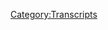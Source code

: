 {{Transcript
    | title         = [[63: July 12, 2017]]
    | caption       = [https://knowledgefight.libsyn.com/knowledge-fight-july-12-2017 Listen to this episode on Libsyn]
    | episodeNumber = [[63: July 12, 2017|63]]
    | length        = 02:29:01
}}

{{MessageBox
    | header     = Warning: Bot Generated Content
    | text       = This transcript was automatically generated by transcription software and likely contains many mistakes and misattributions. Please check the audio for definitive quotes, attribution, and context.
    | image      = N3yvass4myg91.webp
    | imagewidth = 50px
    | id         = warning
}}

{{TranscriptBlock
    | name      = Unknown Speaker
    | timestamp = 00:00:00.000
    | text      = Andy in Kansas, you're on the air, thanks for holding.
}}

{{TranscriptBlock
    | name      = Unknown Speaker
    | timestamp = 00:00:04.059
    | text      = Hello Alex, I'm a first time caller, I'm a huge fan, I love your work.
}}

{{TranscriptBlock
    | name      = Unknown Speaker
    | timestamp = 00:00:07.299
    | text      = I love you.
}}

{{TranscriptBlock
    | name      = Unknown Speaker
    | timestamp = 00:00:07.799
    | text      = Hey everybody, welcome back to Knowledge Fight, I'm Dan.
}}

{{TranscriptBlock
    | name      = Unknown Speaker
    | timestamp = 00:00:09.800
    | text      = I'm Jordan.
}}

{{TranscriptBlock
    | name      = Unknown Speaker
    | timestamp = 00:00:10.400
    | text      = We are a couple dudes who like to sit around, drink novelty beverages, and talk a little bit about Alex Jones.
}}

{{TranscriptBlock
    | name      = Unknown Speaker
    | timestamp = 00:00:15.400
    | text      = That is pretty much what we do.
}}

{{TranscriptBlock
    | name      = Unknown Speaker
    | timestamp = 00:00:17.899
    | text      = Ooh, that is some...
}}

{{TranscriptBlock
    | name      = Unknown Speaker
    | timestamp = 00:00:20.000
    | text      = I would so much more prefer if that was Foley work.
}}

{{TranscriptBlock
    | name      = Unknown Speaker
    | timestamp = 00:00:23.199
    | text      = That was a shout out to Jam Sandwich Podcast, my boy Nick Rowley.
}}

{{TranscriptBlock
    | name      = Unknown Speaker
    | timestamp = 00:00:27.699
    | text      = Yeah, today we're drinking some Dan, you chose Sunkissed Strawberry, which I feel is not that novelty of a beverage.
}}

{{TranscriptBlock
    | name      = Unknown Speaker
    | timestamp = 00:00:34.799
    | text      = Here's the deal.
}}

{{TranscriptBlock
    | name      = Unknown Speaker
    | timestamp = 00:00:35.600
    | text      = Aha! Aha, there's a deal.
}}

{{TranscriptBlock
    | name      = Unknown Speaker
    | timestamp = 00:00:37.600
    | text      = After that coconut juice we had last time, I felt it was time for a hard reboot on the drinks.
}}

{{TranscriptBlock
    | name      = Unknown Speaker
    | timestamp = 00:00:43.299
    | text      = We needed to go back to zero, because trying to outdo that would have been no good.
}}

{{TranscriptBlock
    | name      = Unknown Speaker
    | timestamp = 00:00:49.000
    | text      = I kept, yeah, yeah.
}}

{{TranscriptBlock
    | name      = Unknown Speaker
    | timestamp = 00:00:50.100
    | text      = I just bring in like, I don't know, durian.
}}

{{TranscriptBlock
    | name      = Unknown Speaker
    | timestamp = 00:00:53.299
    | text      = Like, good luck.
}}

{{TranscriptBlock
    | name      = Unknown Speaker
    | timestamp = 00:00:54.899
    | text      = Like, what am I gonna do?
}}

{{TranscriptBlock
    | name      = Unknown Speaker
    | timestamp = 00:00:56.600
    | text      = I was actually hoping to bring in some adrenaline chrome, but that was never gonna happen.
}}

{{TranscriptBlock
    | name      = Unknown Speaker
    | timestamp = 00:01:00.399
    | text      = Oh, yeah.
}}

{{TranscriptBlock
    | name      = Unknown Speaker
    | timestamp = 00:01:00.899
    | text      = That was never gonna happen.
}}

{{TranscriptBlock
    | name      = Unknown Speaker
    | timestamp = 00:01:01.899
    | text      = No, we don't have access to any scared children.
}}

{{TranscriptBlock
    | name      = Unknown Speaker
    | timestamp = 00:01:03.899
    | text      = You, though, know a lot about scared children through the prism of Alex Jones.
}}

{{TranscriptBlock
    | name      = Unknown Speaker
    | timestamp = 00:01:08.599
    | text      = I do, and you know nothing about scared children through the prism of Alex Jones.
}}

{{TranscriptBlock
    | name      = Unknown Speaker
    | timestamp = 00:01:12.700
    | text      = I know scared children through the prism of my own life.
}}

{{TranscriptBlock
    | name      = Unknown Speaker
    | timestamp = 00:01:16.500
    | text      = Aww.
}}

{{TranscriptBlock
    | name      = Unknown Speaker
    | timestamp = 00:01:18.000
    | text      = Hey, Jordan, you know what doesn't scare the children?
}}

{{TranscriptBlock
    | name      = Unknown Speaker
    | timestamp = 00:01:21.599
    | text      = I'll tell you what doesn't.
}}

{{TranscriptBlock
    | name      = Unknown Speaker
    | timestamp = 00:01:22.700
    | text      = That is our new donators.
}}

{{TranscriptBlock
    | name      = Unknown Speaker
    | timestamp = 00:01:24.700
    | text      = We had a couple today to give a shout out to.
}}

{{TranscriptBlock
    | name      = Unknown Speaker
    | timestamp = 00:01:26.299
    | text      = Oh, shit!
}}

{{TranscriptBlock
    | name      = Unknown Speaker
    | timestamp = 00:01:27.099
    | text      = I'd like to give a shout out to our new donator, Andrew.
}}

{{TranscriptBlock
    | name      = Unknown Speaker
    | timestamp = 00:01:29.400
    | text      = What's going on out there?
}}

{{TranscriptBlock
    | name      = Unknown Speaker
    | timestamp = 00:01:30.799
    | text      = I'm a policy wonk.
}}

{{TranscriptBlock
    | name      = Unknown Speaker
    | timestamp = 00:01:31.900
    | text      = Welcome aboard.
}}

{{TranscriptBlock
    | name      = Unknown Speaker
    | timestamp = 00:01:32.799
    | text      = Welcome aboard, Andrew.
}}

{{TranscriptBlock
    | name      = Unknown Speaker
    | timestamp = 00:01:34.500
    | text      = And also, our buddy, Marty.
}}

{{TranscriptBlock
    | name      = Unknown Speaker
    | timestamp = 00:01:37.200
    | text      = Marty DeRosa.
}}

{{TranscriptBlock
    | name      = Unknown Speaker
    | timestamp = 00:01:38.400
    | text      = What?
}}

{{TranscriptBlock
    | name      = Unknown Speaker
    | timestamp = 00:01:38.500
    | text      = We're using last names.
}}

{{TranscriptBlock
    | name      = Unknown Speaker
    | timestamp = 00:01:39.799
    | text      = What?
}}

{{TranscriptBlock
    | name      = Unknown Speaker
    | timestamp = 00:01:40.200
    | text      = You are officially a policy wonk.
}}

{{TranscriptBlock
    | name      = Unknown Speaker
    | timestamp = 00:01:41.900
    | text      = I'm a policy wonk.
}}

{{TranscriptBlock
    | name      = Unknown Speaker
    | timestamp = 00:01:43.000
    | text      = Congratulations.
}}

{{TranscriptBlock
    | name      = Unknown Speaker
    | timestamp = 00:01:43.799
    | text      = Thank you for donating, you guys.
}}

{{TranscriptBlock
    | name      = Unknown Speaker
    | timestamp = 00:01:45.200
    | text      = If you would like to become a policy wonk yourself, you may do so by going to our website, knowledgefight.com,
}}

{{TranscriptBlock
    | name      = Unknown Speaker
    | timestamp = 00:01:50.900
    | text      = clicking the support the show link, and donating some bucks.
}}

{{TranscriptBlock
    | name      = Unknown Speaker
    | timestamp = 00:01:55.099
    | text      = And if you do, soon, we will have a password restricted portion of the website that will have all sorts of goodies.
}}

{{TranscriptBlock
    | name      = Unknown Speaker
    | timestamp = 00:02:01.099
    | text      = Maybe a Jordan blog, who knows?
}}

{{TranscriptBlock
    | name      = Unknown Speaker
    | timestamp = 00:02:02.799
    | text      = Who knows?
}}

{{TranscriptBlock
    | name      = Unknown Speaker
    | timestamp = 00:02:03.599
    | text      = I kind of suspect I won't be getting a password.
}}

{{TranscriptBlock
    | name      = Unknown Speaker
    | timestamp = 00:02:08.900
    | text      = Also, Marty should have been grandfathered in as a policy wonk, considering the fact that he filled in for me.
}}

{{TranscriptBlock
    | name      = Unknown Speaker
    | timestamp = 00:02:13.900
    | text      = Eh, he beat, you know what, before we could offer him, he just went ahead and donated, and God bless him.
}}

{{TranscriptBlock
    | name      = Unknown Speaker
    | timestamp = 00:02:18.300
    | text      = He's a good man.
}}

{{TranscriptBlock
    | name      = Unknown Speaker
    | timestamp = 00:02:18.800
    | text      = Well, thank you very much, Marty.
}}

{{TranscriptBlock
    | name      = Unknown Speaker
    | timestamp = 00:02:19.900
    | text      = This is just actually-
}}

{{TranscriptBlock
    | name      = Unknown Speaker
    | timestamp = 00:02:20.699
    | text      = We love you dearly.
}}

{{TranscriptBlock
    | name      = Unknown Speaker
    | timestamp = 00:02:21.400
    | text      = This is propaganda about how good a dude Marty is.
}}

{{TranscriptBlock
    | name      = Unknown Speaker
    | timestamp = 00:02:23.599
    | text      = Pretty much.
}}

{{TranscriptBlock
    | name      = Unknown Speaker
    | timestamp = 00:02:24.500
    | text      = Yeah.
}}

{{TranscriptBlock
    | name      = Unknown Speaker
    | timestamp = 00:02:25.000
    | text      = We're the Alex Jones of Marty DeRosa's.
}}

{{TranscriptBlock
    | name      = Unknown Speaker
    | timestamp = 00:02:27.900
    | text      = Indeed.
}}

{{TranscriptBlock
    | name      = Unknown Speaker
    | timestamp = 00:02:28.400
    | text      = I don't know what the fuck that means, yeah.
}}

{{TranscriptBlock
    | name      = Unknown Speaker
    | timestamp = 00:02:30.800
    | text      = I appreciate everybody-
}}

{{TranscriptBlock
    | name      = Unknown Speaker
    | timestamp = 00:02:34.800
    | text      = He hasn't committed treason one time, I swear.
}}

{{TranscriptBlock
    | name      = Unknown Speaker
    | timestamp = 00:02:37.199
    | text      = Never.
}}

{{TranscriptBlock
    | name      = Unknown Speaker
    | timestamp = 00:02:37.699
    | text      = I'd like to give also a thank you to everybody who said such nice things about the return of That's What They Want You To Think.
}}

{{TranscriptBlock
    | name      = Unknown Speaker
    | timestamp = 00:02:44.000
    | text      = There will be a backlog of episodes of that and new episodes coming out periodically in that password protected area of the website.
}}

{{TranscriptBlock
    | name      = Unknown Speaker
    | timestamp = 00:02:52.900
    | text      = So join up if you want to hear a bunch of dumb stuff.
}}

{{TranscriptBlock
    | name      = Unknown Speaker
    | timestamp = 00:02:56.599
    | text      = I wanted to, I wanted to dislike it just to be a dick.
}}

{{TranscriptBlock
    | name      = Unknown Speaker
    | timestamp = 00:03:00.599
    | text      = Because you weren't on it?
}}

{{TranscriptBlock
    | name      = Unknown Speaker
    | timestamp = 00:03:01.599
    | text      = Yeah, exactly.
}}

{{TranscriptBlock
    | name      = Unknown Speaker
    | timestamp = 00:03:03.199
    | text      = I know that impulse.
}}

{{TranscriptBlock
    | name      = Unknown Speaker
    | timestamp = 00:03:04.000
    | text      = But you know what?
}}

{{TranscriptBlock
    | name      = Unknown Speaker
    | timestamp = 00:03:04.500
    | text      = I understand it.
}}

{{TranscriptBlock
    | name      = Unknown Speaker
    | timestamp = 00:03:05.199
    | text      = It's super funny and I loved it.
}}

{{TranscriptBlock
    | name      = Unknown Speaker
    | timestamp = 00:03:06.800
    | text      = I really did.
}}

{{TranscriptBlock
    | name      = Unknown Speaker
    | timestamp = 00:03:07.800
    | text      = Very nice of you and very nice of everybody else.
}}

{{TranscriptBlock
    | name      = Unknown Speaker
    | timestamp = 00:03:09.699
    | text      = But Jordan, that's not what we're here to talk about.
}}

{{TranscriptBlock
    | name      = Unknown Speaker
    | timestamp = 00:03:11.699
    | text      = Yes.
}}

{{TranscriptBlock
    | name      = Unknown Speaker
    | timestamp = 00:03:12.199
    | text      = We're here to talk about Alex Jones.
}}

{{TranscriptBlock
    | name      = Unknown Speaker
    | timestamp = 00:03:12.699
    | text      = I mean, in private, I'm going to tell everybody it's shit.
}}

{{TranscriptBlock
    | name      = Unknown Speaker
    | timestamp = 00:03:14.400
    | text      = Oh, totally.
}}

{{TranscriptBlock
    | name      = Unknown Speaker
    | timestamp = 00:03:15.400
    | text      = I do the same thing.
}}

{{TranscriptBlock
    | name      = Unknown Speaker
    | timestamp = 00:03:16.699
    | text      = I'm like, I hate what I do.
}}

{{TranscriptBlock
    | name      = Unknown Speaker
    | timestamp = 00:03:18.800
    | text      = Don't listen to my show.
}}

{{TranscriptBlock
    | name      = Unknown Speaker
    | timestamp = 00:03:19.599
    | text      = Yeah, no, no. Good God, though.
}}

{{TranscriptBlock
    | name      = Unknown Speaker
    | timestamp = 00:03:20.800
    | text      = No, it's garbage.
}}

{{TranscriptBlock
    | name      = Unknown Speaker
    | timestamp = 00:03:22.599
    | text      = You know what else is garbage?
}}

{{TranscriptBlock
    | name      = Unknown Speaker
    | timestamp = 00:03:24.000
    | text      = What?
}}

{{TranscriptBlock
    | name      = Unknown Speaker
    | timestamp = 00:03:24.500
    | text      = What we're going to talk about today.
}}

{{TranscriptBlock
    | name      = Unknown Speaker
    | timestamp = 00:03:25.500
    | text      = You are the master, master of segues.
}}

{{TranscriptBlock
    | name      = Unknown Speaker
    | timestamp = 00:03:30.500
    | text      = Perfect.
}}

{{TranscriptBlock
    | name      = Unknown Speaker
    | timestamp = 00:03:32.000
    | text      = So today we are back in the present.
}}

{{TranscriptBlock
    | name      = Unknown Speaker
    | timestamp = 00:03:34.199
    | text      = We're in 2017.
}}

{{TranscriptBlock
    | name      = Unknown Speaker
    | timestamp = 00:03:35.599
    | text      = We're going to be going over.
}}

{{TranscriptBlock
    | name      = Unknown Speaker
    | timestamp = 00:03:36.400
    | text      = Ooh, that's my least favorite place.
}}

{{TranscriptBlock
    | name      = Unknown Speaker
    | timestamp = 00:03:38.000
    | text      = So bad.
}}

{{TranscriptBlock
    | name      = Unknown Speaker
    | timestamp = 00:03:39.000
    | text      = I'm beginning.
}}

{{TranscriptBlock
    | name      = Unknown Speaker
    | timestamp = 00:03:40.599
    | text      = We're going to go over July 12th episode on the Alex Jones show.
}}

{{TranscriptBlock
    | name      = Unknown Speaker
    | timestamp = 00:03:44.599
    | text      = Unfortunately, due to technical difficulties that I had when I was pulling clips,
}}

{{TranscriptBlock
    | name      = Unknown Speaker
    | timestamp = 00:03:48.199
    | text      = I was only able to get about the stuff from the first hour and a half of the show.
}}

{{TranscriptBlock
    | name      = Unknown Speaker
    | timestamp = 00:03:52.400
    | text      = But we're not missing anything.
}}

{{TranscriptBlock
    | name      = Unknown Speaker
    | timestamp = 00:03:54.400
    | text      = Nah, I doubt it.
}}

{{TranscriptBlock
    | name      = Unknown Speaker
    | timestamp = 00:03:55.400
    | text      = But I just want to give that caveat to folks.
}}

{{TranscriptBlock
    | name      = Unknown Speaker
    | timestamp = 00:03:58.400
    | text      = You know, I miss the past.
}}

{{TranscriptBlock
    | name      = Unknown Speaker
    | timestamp = 00:04:02.400
    | text      = I think we all do.
}}

{{TranscriptBlock
    | name      = Unknown Speaker
    | timestamp = 00:04:07.400
    | text      = I enjoy the episodes where we go back to 2015 way more.
}}

{{TranscriptBlock
    | name      = Unknown Speaker
    | timestamp = 00:04:11.400
    | text      = Yeah, right?
}}

{{TranscriptBlock
    | name      = Unknown Speaker
    | timestamp = 00:04:12.400
    | text      = Somehow it's less painful because it's...
}}

{{TranscriptBlock
    | name      = Unknown Speaker
    | timestamp = 00:04:15.400
    | text      = It's almost nostalgic now.
}}

{{TranscriptBlock
    | name      = Unknown Speaker
    | timestamp = 00:04:17.399
    | text      = A little bit. I get wistful.
}}

{{TranscriptBlock
    | name      = Unknown Speaker
    | timestamp = 00:04:19.399
    | text      = There's anticipation. There's excitement of what are we going to discover?
}}

{{TranscriptBlock
    | name      = Unknown Speaker
    | timestamp = 00:04:23.399
    | text      = Are we going to find the key that unlocks the Alex Jones propaganda box?
}}

{{TranscriptBlock
    | name      = Unknown Speaker
    | timestamp = 00:04:28.399
    | text      = Whereas now, I mean, we're just going to listen to him rationalize.
}}

{{TranscriptBlock
    | name      = Unknown Speaker
    | timestamp = 00:04:33.399
    | text      = And everyone knows it.
}}

{{TranscriptBlock
    | name      = Unknown Speaker
    | timestamp = 00:04:34.399
    | text      = I'm not spoiling anything to anyone listening.
}}

{{TranscriptBlock
    | name      = Unknown Speaker
    | timestamp = 00:04:36.399
    | text      = You know goddamn well what's going to happen on this episode.
}}

{{TranscriptBlock
    | name      = Unknown Speaker
    | timestamp = 00:04:39.399
    | text      = We're going to listen to Alex Jones make excuses for the Trumps.
}}

{{TranscriptBlock
    | name      = Unknown Speaker
    | timestamp = 00:04:43.399
    | text      = That's all he does anymore.
}}

{{TranscriptBlock
    | name      = Unknown Speaker
    | timestamp = 00:04:45.399
    | text      = It's crazy.
}}

{{TranscriptBlock
    | name      = Unknown Speaker
    | timestamp = 00:04:47.399
    | text      = What else could he do?
}}

{{TranscriptBlock
    | name      = Unknown Speaker
    | timestamp = 00:04:49.399
    | text      = Well, he does some other stuff.
}}

{{TranscriptBlock
    | name      = Unknown Speaker
    | timestamp = 00:04:51.399
    | text      = Do you think he could stealth, like, just bail on the whole thing?
}}

{{TranscriptBlock
    | name      = Unknown Speaker
    | timestamp = 00:04:55.399
    | text      = Instead of a turn?
}}

{{TranscriptBlock
    | name      = Unknown Speaker
    | timestamp = 00:04:57.399
    | text      = A Sunkist, strawberry soda style hard reboot of the narrative?
}}

{{TranscriptBlock
    | name      = Unknown Speaker
    | timestamp = 00:05:02.399
    | text      = No, not even that. Not even that.
}}

{{TranscriptBlock
    | name      = Unknown Speaker
    | timestamp = 00:05:04.399
    | text      = Not even like, we don't support Trump anymore.
}}

{{TranscriptBlock
    | name      = Unknown Speaker
    | timestamp = 00:05:06.399
    | text      = Just never speak of it again.
}}

{{TranscriptBlock
    | name      = Unknown Speaker
    | timestamp = 00:05:08.399
    | text      = Just pretend it didn't happen?
}}

{{TranscriptBlock
    | name      = Unknown Speaker
    | timestamp = 00:05:09.399
    | text      = Yeah, yeah, yeah. It's just all gone.
}}

{{TranscriptBlock
    | name      = Unknown Speaker
    | timestamp = 00:05:10.399
    | text      = I think that's his angle, right?
}}

{{TranscriptBlock
    | name      = Unknown Speaker
    | timestamp = 00:05:12.399
    | text      = This is a Seinfeld episode.
}}

{{TranscriptBlock
    | name      = Unknown Speaker
    | timestamp = 00:05:14.399
    | text      = You're a propagandist.
}}

{{TranscriptBlock
    | name      = Unknown Speaker
    | timestamp = 00:05:15.399
    | text      = Yada yada.
}}

{{TranscriptBlock
    | name      = Unknown Speaker
    | timestamp = 00:05:17.399
    | text      = You're a propagandist. You have gone way too far.
}}

{{TranscriptBlock
    | name      = Unknown Speaker
    | timestamp = 00:05:20.399
    | text      = Here's the problem. I think he could do that,
}}

{{TranscriptBlock
    | name      = Unknown Speaker
    | timestamp = 00:05:22.399
    | text      = but I think there are going to be lingering consequences for the things he's done in the last year.
}}

{{TranscriptBlock
    | name      = Unknown Speaker
    | timestamp = 00:05:27.399
    | text      = Yeah, but his way of surviving is going to be...
}}

{{TranscriptBlock
    | name      = Unknown Speaker
    | timestamp = 00:05:31.399
    | text      = He can't turn against Trump.
}}

{{TranscriptBlock
    | name      = Unknown Speaker
    | timestamp = 00:05:36.399
    | text      = He's got to pull a Sandy Hook and say,
}}

{{TranscriptBlock
    | name      = Unknown Speaker
    | timestamp = 00:05:38.399
    | text      = look, we just had debates about Trump.
}}

{{TranscriptBlock
    | name      = Unknown Speaker
    | timestamp = 00:05:40.399
    | text      = Exactly, yeah, yeah.
}}

{{TranscriptBlock
    | name      = Unknown Speaker
    | timestamp = 00:05:41.399
    | text      = Five years from now, that's going to be his story.
}}

{{TranscriptBlock
    | name      = Unknown Speaker
    | timestamp = 00:05:43.399
    | text      = I sucked his dick debatably.
}}

{{TranscriptBlock
    | name      = Unknown Speaker
    | timestamp = 00:05:47.399
    | text      = I sucked his info dick.
}}

{{TranscriptBlock
    | name      = Unknown Speaker
    | timestamp = 00:05:49.399
    | text      = Yeah.
}}

{{TranscriptBlock
    | name      = Unknown Speaker
    | timestamp = 00:05:50.399
    | text      = That's his way of saying he's not promoting violence.
}}

{{TranscriptBlock
    | name      = Unknown Speaker
    | timestamp = 00:05:52.399
    | text      = Exactly.
}}

{{TranscriptBlock
    | name      = Unknown Speaker
    | timestamp = 00:05:53.399
    | text      = We were just in the info war.
}}

{{TranscriptBlock
    | name      = Unknown Speaker
    | timestamp = 00:05:54.399
    | text      = We were just there. We were just...
}}

{{TranscriptBlock
    | name      = Unknown Speaker
    | timestamp = 00:05:56.399
    | text      = Look, I know it hasn't worked out the way we wanted,
}}

{{TranscriptBlock
    | name      = Unknown Speaker
    | timestamp = 00:05:59.399
    | text      = but that's because he was corrupted by the globalists.
}}

{{TranscriptBlock
    | name      = Unknown Speaker
    | timestamp = 00:06:02.399
    | text      = The globalists.
}}

{{TranscriptBlock
    | name      = Unknown Speaker
    | timestamp = 00:06:03.399
    | text      = He touched the glowing orb, and that's when it turned.
}}

{{TranscriptBlock
    | name      = Unknown Speaker
    | timestamp = 00:06:06.399
    | text      = I told him not to.
}}

{{TranscriptBlock
    | name      = Unknown Speaker
    | timestamp = 00:06:07.399
    | text      = Roger Stone told him not to.
}}

{{TranscriptBlock
    | name      = Unknown Speaker
    | timestamp = 00:06:09.399
    | text      = Orbs have power.
}}

{{TranscriptBlock
    | name      = Unknown Speaker
    | timestamp = 00:06:11.399
    | text      = Now, look, I don't believe that orbs have power,
}}

{{TranscriptBlock
    | name      = Unknown Speaker
    | timestamp = 00:06:13.399
    | text      = but globalists believe what they do,
}}

{{TranscriptBlock
    | name      = Unknown Speaker
    | timestamp = 00:06:15.399
    | text      = and therefore you have to respect that they believe
}}

{{TranscriptBlock
    | name      = Unknown Speaker
    | timestamp = 00:06:18.399
    | text      = that the orbs have power and fight against orbs.
}}

{{TranscriptBlock
    | name      = Unknown Speaker
    | timestamp = 00:06:21.399
    | text      = I love the idea that there's a recording
}}

{{TranscriptBlock
    | name      = Unknown Speaker
    | timestamp = 00:06:23.399
    | text      = of a phone conversation between Alex Jones and Trump
}}

{{TranscriptBlock
    | name      = Unknown Speaker
    | timestamp = 00:06:26.399
    | text      = where he's like, Trump, hey, don't you dare touch that orb.
}}

{{TranscriptBlock
    | name      = Unknown Speaker
    | timestamp = 00:06:31.399
    | text      = Don't you dare touch that orb.
}}

{{TranscriptBlock
    | name      = Unknown Speaker
    | timestamp = 00:06:33.399
    | text      = It's just the middle of the night.
}}

{{TranscriptBlock
    | name      = Unknown Speaker
    | timestamp = 00:06:34.399
    | text      = Trump doesn't pick up.
}}

{{TranscriptBlock
    | name      = Unknown Speaker
    | timestamp = 00:06:36.399
    | text      = It's on the answering machine.
}}

{{TranscriptBlock
    | name      = Unknown Speaker
    | timestamp = 00:06:38.399
    | text      = And I'm thinking of an old-timey answering machine too,
}}

{{TranscriptBlock
    | name      = Unknown Speaker
    | timestamp = 00:06:41.399
    | text      = one with the tape deck and everything.
}}

{{TranscriptBlock
    | name      = Unknown Speaker
    | timestamp = 00:06:43.399
    | text      = It runs out.
}}

{{TranscriptBlock
    | name      = Unknown Speaker
    | timestamp = 00:06:44.399
    | text      = Yeah, yeah, exactly.
}}

{{TranscriptBlock
    | name      = Unknown Speaker
    | timestamp = 00:06:45.399
    | text      = He's just ranting about orbs, runs out, picks up again.
}}

{{TranscriptBlock
    | name      = Unknown Speaker
    | timestamp = 00:06:48.399
    | text      = That orb is going to turn you into a chimera, God damn it!
}}

{{TranscriptBlock
    | name      = Unknown Speaker
    | timestamp = 00:06:52.399
    | text      = Shit!
}}

{{TranscriptBlock
    | name      = Unknown Speaker
    | timestamp = 00:06:53.399
    | text      = I'm going to call him again.
}}

{{TranscriptBlock
    | name      = Unknown Speaker
    | timestamp = 00:06:55.399
    | text      = Hey, just want to reiterate about the orb. Don't touch it.
}}

{{TranscriptBlock
    | name      = Unknown Speaker
    | timestamp = 00:06:57.399
    | text      = All right, got to go. Love you.
}}

{{TranscriptBlock
    | name      = Unknown Speaker
    | timestamp = 00:06:58.399
    | text      = The answering machine is full.
}}

{{TranscriptBlock
    | name      = Unknown Speaker
    | timestamp = 00:07:01.399
    | text      = So let's get to it, Jordan. Let's jump right in.
}}

{{TranscriptBlock
    | name      = Unknown Speaker
    | timestamp = 00:07:04.399
    | text      = This is how Alex Jones starts the show on June 12th, 2017.
}}

{{TranscriptBlock
    | name      = Unknown Speaker
    | timestamp = 00:07:11.399
    | text      = Ladies and gentlemen, I have total proof
}}

{{TranscriptBlock
    | name      = Unknown Speaker
    | timestamp = 00:07:15.399
    | text      = that this entire attack on Donald Trump Jr. is a total hoax.
}}

{{TranscriptBlock
    | name      = Unknown Speaker
    | timestamp = 00:07:19.399
    | text      = The breathless media that's given us so many other big lies
}}

{{TranscriptBlock
    | name      = Unknown Speaker
    | timestamp = 00:07:22.399
    | text      = is acting like this is the end because it's the end for them.
}}

{{TranscriptBlock
    | name      = Unknown Speaker
    | timestamp = 00:07:27.399
    | text      = They are the regional party.
}}

{{TranscriptBlock
    | name      = Unknown Speaker
    | timestamp = 00:07:29.399
    | text      = They're losing control.
}}

{{TranscriptBlock
    | name      = Unknown Speaker
    | timestamp = 00:07:31.399
    | text      = That's why they have Scarbroughs, never really a Republican,
}}

{{TranscriptBlock
    | name      = Unknown Speaker
    | timestamp = 00:07:34.399
    | text      = saying he's leaving them to create this illusion
}}

{{TranscriptBlock
    | name      = Unknown Speaker
    | timestamp = 00:07:37.399
    | text      = because they're imploding.
}}

{{TranscriptBlock
    | name      = Unknown Speaker
    | timestamp = 00:07:38.399
    | text      = No one cares about Joe Scarborough.
}}

{{TranscriptBlock
    | name      = Unknown Speaker
    | timestamp = 00:07:40.399
    | text      = No, I still don't care about Joe Scarborough.
}}

{{TranscriptBlock
    | name      = Unknown Speaker
    | timestamp = 00:07:42.399
    | text      = Also, let me ask you this.
}}

{{TranscriptBlock
    | name      = Unknown Speaker
    | timestamp = 00:07:43.399
    | text      = What? No, of course he's fucking lying.
}}

{{TranscriptBlock
    | name      = Unknown Speaker
    | timestamp = 00:07:45.399
    | text      = Who gives a shit about Joe Scarborough?
}}

{{TranscriptBlock
    | name      = Unknown Speaker
    | timestamp = 00:07:47.399
    | text      = No, no, no, no.
}}

{{TranscriptBlock
    | name      = Unknown Speaker
    | timestamp = 00:07:48.399
    | text      = He's saying that publicly and then the next time
}}

{{TranscriptBlock
    | name      = Unknown Speaker
    | timestamp = 00:07:51.399
    | text      = the Republicans are like,
}}

{{TranscriptBlock
    | name      = Unknown Speaker
    | timestamp = 00:07:52.399
    | text      = hey, we should cut Texas for the rich,
}}

{{TranscriptBlock
    | name      = Unknown Speaker
    | timestamp = 00:07:54.399
    | text      = he's like, I'm back in, guys!
}}

{{TranscriptBlock
    | name      = Unknown Speaker
    | timestamp = 00:07:56.399
    | text      = Fucking love this shit!
}}

{{TranscriptBlock
    | name      = Unknown Speaker
    | timestamp = 00:07:58.399
    | text      = Every time I'm out, they pull me back in.
}}

{{TranscriptBlock
    | name      = Unknown Speaker
    | timestamp = 00:08:00.399
    | text      = But let me ask you this.
}}

{{TranscriptBlock
    | name      = Unknown Speaker
    | timestamp = 00:08:02.399
    | text      = You heard Alex start the show by saying he has proof.
}}

{{TranscriptBlock
    | name      = Unknown Speaker
    | timestamp = 00:08:06.399
    | text      = Total proof.
}}

{{TranscriptBlock
    | name      = Unknown Speaker
    | timestamp = 00:08:07.399
    | text      = Total proof.
}}

{{TranscriptBlock
    | name      = Unknown Speaker
    | timestamp = 00:08:08.399
    | text      = That it is a total hoax.
}}

{{TranscriptBlock
    | name      = Unknown Speaker
    | timestamp = 00:08:09.399
    | text      = Let me ask you.
}}

{{TranscriptBlock
    | name      = Unknown Speaker
    | timestamp = 00:08:10.399
    | text      = Sure.
}}

{{TranscriptBlock
    | name      = Unknown Speaker
    | timestamp = 00:08:11.399
    | text      = Do you think he does?
}}

{{TranscriptBlock
    | name      = Unknown Speaker
    | timestamp = 00:08:14.399
    | text      = You know what?
}}

{{TranscriptBlock
    | name      = Unknown Speaker
    | timestamp = 00:08:16.399
    | text      = Because I'm a dreamer, yes.
}}

{{TranscriptBlock
    | name      = Unknown Speaker
    | timestamp = 00:08:21.399
    | text      = You're going to get deported if you're a dreamer.
}}

{{TranscriptBlock
    | name      = Unknown Speaker
    | timestamp = 00:08:24.399
    | text      = Fair enough.
}}

{{TranscriptBlock
    | name      = Unknown Speaker
    | timestamp = 00:08:25.399
    | text      = You better not say that on a public broadcast.
}}

{{TranscriptBlock
    | name      = Unknown Speaker
    | timestamp = 00:08:27.399
    | text      = I won't do that.
}}

{{TranscriptBlock
    | name      = Unknown Speaker
    | timestamp = 00:08:28.399
    | text      = Now I just want to entertain the fantasy that he is right
}}

{{TranscriptBlock
    | name      = Unknown Speaker
    | timestamp = 00:08:32.399
    | text      = and he has total proof and it's like, fuck.
}}

{{TranscriptBlock
    | name      = Unknown Speaker
    | timestamp = 00:08:35.399
    | text      = Wow, Alex.
}}

{{TranscriptBlock
    | name      = Unknown Speaker
    | timestamp = 00:08:36.399
    | text      = Damn it, Alex.
}}

{{TranscriptBlock
    | name      = Unknown Speaker
    | timestamp = 00:08:37.399
    | text      = So for those of you who I can't imagine who you might be
}}

{{TranscriptBlock
    | name      = Unknown Speaker
    | timestamp = 00:08:41.399
    | text      = out there who doesn't know what this is about,
}}

{{TranscriptBlock
    | name      = Unknown Speaker
    | timestamp = 00:08:43.399
    | text      = Donald Trump Jr. is a dumb-dumb.
}}

{{TranscriptBlock
    | name      = Unknown Speaker
    | timestamp = 00:08:45.399
    | text      = Also, if you're only getting your news from us,
}}

{{TranscriptBlock
    | name      = Unknown Speaker
    | timestamp = 00:08:48.399
    | text      = that's the best thing you could do.
}}

{{TranscriptBlock
    | name      = Unknown Speaker
    | timestamp = 00:08:51.399
    | text      = You are woefully uninformed.
}}

{{TranscriptBlock
    | name      = Unknown Speaker
    | timestamp = 00:08:53.399
    | text      = No, fuck the Washington Post, the New York Times.
}}

{{TranscriptBlock
    | name      = Unknown Speaker
    | timestamp = 00:08:56.399
    | text      = David Brooks is in the New York Times.
}}

{{TranscriptBlock
    | name      = Unknown Speaker
    | timestamp = 00:08:58.399
    | text      = Seriously.
}}

{{TranscriptBlock
    | name      = Unknown Speaker
    | timestamp = 00:08:59.399
    | text      = I'm not saying that negative things should happen to him
}}

{{TranscriptBlock
    | name      = Unknown Speaker
    | timestamp = 00:09:05.399
    | text      = through the cause of other people doing it,
}}

{{TranscriptBlock
    | name      = Unknown Speaker
    | timestamp = 00:09:08.399
    | text      = but I am saying that if karma is real,
}}

{{TranscriptBlock
    | name      = Unknown Speaker
    | timestamp = 00:09:10.399
    | text      = he will choke to death on a regular burger.
}}

{{TranscriptBlock
    | name      = Unknown Speaker
    | timestamp = 00:09:13.399
    | text      = Not a prosciutto burger?
}}

{{TranscriptBlock
    | name      = Unknown Speaker
    | timestamp = 00:09:15.399
    | text      = No, no, no.
}}

{{TranscriptBlock
    | name      = Unknown Speaker
    | timestamp = 00:09:16.399
    | text      = That column was the definition of gauche.
}}

{{TranscriptBlock
    | name      = Unknown Speaker
    | timestamp = 00:09:22.399
    | text      = I use that sort of word.
}}

{{TranscriptBlock
    | name      = Unknown Speaker
    | timestamp = 00:09:23.399
    | text      = I don't like that word.
}}

{{TranscriptBlock
    | name      = Unknown Speaker
    | timestamp = 00:09:24.399
    | text      = I don't like that word.
}}

{{TranscriptBlock
    | name      = Unknown Speaker
    | timestamp = 00:09:25.399
    | text      = I feel very...
}}

{{TranscriptBlock
    | name      = Unknown Speaker
    | timestamp = 00:09:26.399
    | text      = With the New York Times bougie crowd.
}}

{{TranscriptBlock
    | name      = Unknown Speaker
    | timestamp = 00:09:28.399
    | text      = I feel very intimidated by that word.
}}

{{TranscriptBlock
    | name      = Unknown Speaker
    | timestamp = 00:09:30.399
    | text      = So Donald Trump Jr.
}}

{{TranscriptBlock
    | name      = Unknown Speaker
    | timestamp = 00:09:31.399
    | text      = I prefer taco.
}}

{{TranscriptBlock
    | name      = Unknown Speaker
    | timestamp = 00:09:33.399
    | text      = That article was taco.
}}

{{TranscriptBlock
    | name      = Unknown Speaker
    | timestamp = 00:09:36.399
    | text      = So Donald Trump Jr. is really dumb,
}}

{{TranscriptBlock
    | name      = Unknown Speaker
    | timestamp = 00:09:39.399
    | text      = and there's no way around that.
}}

{{TranscriptBlock
    | name      = Unknown Speaker
    | timestamp = 00:09:41.399
    | text      = He was involved in a meeting back in July of 2016,
}}

{{TranscriptBlock
    | name      = Unknown Speaker
    | timestamp = 00:09:47.399
    | text      = I believe.
}}

{{TranscriptBlock
    | name      = Unknown Speaker
    | timestamp = 00:09:48.399
    | text      = Is that right? July?
}}

{{TranscriptBlock
    | name      = Unknown Speaker
    | timestamp = 00:09:49.399
    | text      = I think that's right.
}}

{{TranscriptBlock
    | name      = Unknown Speaker
    | timestamp = 00:09:50.399
    | text      = Yes.
}}

{{TranscriptBlock
    | name      = Unknown Speaker
    | timestamp = 00:09:51.399
    | text      = Or is it June? Who knows.
}}

{{TranscriptBlock
    | name      = Unknown Speaker
    | timestamp = 00:09:52.399
    | text      = Who cares?
}}

{{TranscriptBlock
    | name      = Unknown Speaker
    | timestamp = 00:09:53.399
    | text      = And he released the emails that set up this meeting
}}

{{TranscriptBlock
    | name      = Unknown Speaker
    | timestamp = 00:10:00.399
    | text      = after the New York Times and Washington Post
}}

{{TranscriptBlock
    | name      = Unknown Speaker
    | timestamp = 00:10:03.399
    | text      = were going to publish them.
}}

{{TranscriptBlock
    | name      = Unknown Speaker
    | timestamp = 00:10:04.399
    | text      = Right.
}}

{{TranscriptBlock
    | name      = Unknown Speaker
    | timestamp = 00:10:05.399
    | text      = They already had access to them,
}}

{{TranscriptBlock
    | name      = Unknown Speaker
    | timestamp = 00:10:06.399
    | text      = so he's like, fuck, let's get ahead of this thing,
}}

{{TranscriptBlock
    | name      = Unknown Speaker
    | timestamp = 00:10:08.399
    | text      = and released these emails.
}}

{{TranscriptBlock
    | name      = Unknown Speaker
    | timestamp = 00:10:11.399
    | text      = They are correspondence between him
}}

{{TranscriptBlock
    | name      = Unknown Speaker
    | timestamp = 00:10:14.399
    | text      = and a gentleman by the name of Rob Goldstone,
}}

{{TranscriptBlock
    | name      = Unknown Speaker
    | timestamp = 00:10:17.399
    | text      = who is the publicist for a Russian recording artist
}}

{{TranscriptBlock
    | name      = Unknown Speaker
    | timestamp = 00:10:22.399
    | text      = named Emin, whose dad is an oligarch.
}}

{{TranscriptBlock
    | name      = Unknown Speaker
    | timestamp = 00:10:26.399
    | text      = We live in a clown car, right?
}}

{{TranscriptBlock
    | name      = Unknown Speaker
    | timestamp = 00:10:28.399
    | text      = This is what's happening right now.
}}

{{TranscriptBlock
    | name      = Unknown Speaker
    | timestamp = 00:10:30.399
    | text      = His dad is an oligarch who is very rich
}}

{{TranscriptBlock
    | name      = Unknown Speaker
    | timestamp = 00:10:34.399
    | text      = and is a close associate of both Putin and Donald Trump Sr.
}}

{{TranscriptBlock
    | name      = Unknown Speaker
    | timestamp = 00:10:39.399
    | text      = So Donald Trump Jr. gets this email from Rob Goldstone,
}}

{{TranscriptBlock
    | name      = Unknown Speaker
    | timestamp = 00:10:44.399
    | text      = and conveniently, Alex Jones and Fox News both
}}

{{TranscriptBlock
    | name      = Unknown Speaker
    | timestamp = 00:10:48.399
    | text      = don't actually talk about what's in the email.
}}

{{TranscriptBlock
    | name      = Unknown Speaker
    | timestamp = 00:10:52.399
    | text      = I don't think they feel like it's very important.
}}

{{TranscriptBlock
    | name      = Unknown Speaker
    | timestamp = 00:10:54.399
    | text      = Nope.
}}

{{TranscriptBlock
    | name      = Unknown Speaker
    | timestamp = 00:10:55.399
    | text      = So here I will read it here.
}}

{{TranscriptBlock
    | name      = Unknown Speaker
    | timestamp = 00:10:57.399
    | text      = So we will be above board and giving all the information.
}}

{{TranscriptBlock
    | name      = Unknown Speaker
    | timestamp = 00:10:59.399
    | text      = Okay.
}}

{{TranscriptBlock
    | name      = Unknown Speaker
    | timestamp = 00:11:00.399
    | text      = Good morning.
}}

{{TranscriptBlock
    | name      = Unknown Speaker
    | timestamp = 00:11:01.399
    | text      = Emin just called and asked me to contact you
}}

{{TranscriptBlock
    | name      = Unknown Speaker
    | timestamp = 00:11:04.399
    | text      = with something very interesting.
}}

{{TranscriptBlock
    | name      = Unknown Speaker
    | timestamp = 00:11:05.399
    | text      = The crown prosecutor of Russia,
}}

{{TranscriptBlock
    | name      = Unknown Speaker
    | timestamp = 00:11:07.399
    | text      = which apparently isn't a real position.
}}

{{TranscriptBlock
    | name      = Unknown Speaker
    | timestamp = 00:11:09.399
    | text      = I've read that that is not a position.
}}

{{TranscriptBlock
    | name      = Unknown Speaker
    | timestamp = 00:11:11.399
    | text      = Why would there be a crown prosecutor?
}}

{{TranscriptBlock
    | name      = Unknown Speaker
    | timestamp = 00:11:13.399
    | text      = I don't know.
}}

{{TranscriptBlock
    | name      = Unknown Speaker
    | timestamp = 00:11:14.399
    | text      = Do they have a king?
}}

{{TranscriptBlock
    | name      = Unknown Speaker
    | timestamp = 00:11:15.399
    | text      = I don't know.
}}

{{TranscriptBlock
    | name      = Unknown Speaker
    | timestamp = 00:11:16.399
    | text      = Basically.
}}

{{TranscriptBlock
    | name      = Unknown Speaker
    | timestamp = 00:11:17.399
    | text      = The crown prosecutor of Russia
}}

{{TranscriptBlock
    | name      = Unknown Speaker
    | timestamp = 00:11:18.399
    | text      = met with his father Aras this morning
}}

{{TranscriptBlock
    | name      = Unknown Speaker
    | timestamp = 00:11:20.399
    | text      = and in their meeting offered to provide the Trump campaign
}}

{{TranscriptBlock
    | name      = Unknown Speaker
    | timestamp = 00:11:23.399
    | text      = with some official documents and information
}}

{{TranscriptBlock
    | name      = Unknown Speaker
    | timestamp = 00:11:25.399
    | text      = that would incriminate Hillary and her dealings with Russia
}}

{{TranscriptBlock
    | name      = Unknown Speaker
    | timestamp = 00:11:28.399
    | text      = and be very useful to your father.
}}

{{TranscriptBlock
    | name      = Unknown Speaker
    | timestamp = 00:11:30.399
    | text      = This is obviously very high level and sensitive information,
}}

{{TranscriptBlock
    | name      = Unknown Speaker
    | timestamp = 00:11:33.399
    | text      = but it is part of Russia and the government's support
}}

{{TranscriptBlock
    | name      = Unknown Speaker
    | timestamp = 00:11:35.399
    | text      = for Mr. Trump, helped along by Aras and Emin.
}}

{{TranscriptBlock
    | name      = Unknown Speaker
    | timestamp = 00:11:39.399
    | text      = What do you think is the best way to handle this information
}}

{{TranscriptBlock
    | name      = Unknown Speaker
    | timestamp = 00:11:41.399
    | text      = and would you be able to speak to Emin about it directly?
}}

{{TranscriptBlock
    | name      = Unknown Speaker
    | timestamp = 00:11:44.399
    | text      = Now the important piece of this is this is obviously
}}

{{TranscriptBlock
    | name      = Unknown Speaker
    | timestamp = 00:11:47.399
    | text      = very high level and sensitive information,
}}

{{TranscriptBlock
    | name      = Unknown Speaker
    | timestamp = 00:11:50.399
    | text      = but is a part of Russia and its government's support
}}

{{TranscriptBlock
    | name      = Unknown Speaker
    | timestamp = 00:11:53.399
    | text      = for Mr. Trump.
}}

{{TranscriptBlock
    | name      = Unknown Speaker
    | timestamp = 00:11:55.399
    | text      = That part has been cut out of Fox News.
}}

{{TranscriptBlock
    | name      = Unknown Speaker
    | timestamp = 00:11:57.399
    | text      = That was my favorite part, that little chyron
}}

{{TranscriptBlock
    | name      = Unknown Speaker
    | timestamp = 00:12:00.399
    | text      = where they have like, there's an ellipsis right where.
}}

{{TranscriptBlock
    | name      = Unknown Speaker
    | timestamp = 00:12:05.399
    | text      = That's an amazing thing for them to do
}}

{{TranscriptBlock
    | name      = Unknown Speaker
    | timestamp = 00:12:08.399
    | text      = where it's like we have the first part of the sentence,
}}

{{TranscriptBlock
    | name      = Unknown Speaker
    | timestamp = 00:12:11.399
    | text      = the ellipsis, and then the last part of the sentence.
}}

{{TranscriptBlock
    | name      = Unknown Speaker
    | timestamp = 00:12:14.399
    | text      = Like guys, come, at least, at least try.
}}

{{TranscriptBlock
    | name      = Unknown Speaker
    | timestamp = 00:12:17.399
    | text      = You're not even trying anymore.
}}

{{TranscriptBlock
    | name      = Unknown Speaker
    | timestamp = 00:12:19.399
    | text      = Then Donald Trump Jr. writes back,
}}

{{TranscriptBlock
    | name      = Unknown Speaker
    | timestamp = 00:12:22.399
    | text      = thanks Rob, I appreciate that.
}}

{{TranscriptBlock
    | name      = Unknown Speaker
    | timestamp = 00:12:24.399
    | text      = I'm on the road at the moment,
}}

{{TranscriptBlock
    | name      = Unknown Speaker
    | timestamp = 00:12:25.399
    | text      = but perhaps I just speak to Emin first.
}}

{{TranscriptBlock
    | name      = Unknown Speaker
    | timestamp = 00:12:28.399
    | text      = Seems we have some time and if it's what you say,
}}

{{TranscriptBlock
    | name      = Unknown Speaker
    | timestamp = 00:12:31.399
    | text      = I love it, especially later in the summer.
}}

{{TranscriptBlock
    | name      = Unknown Speaker
    | timestamp = 00:12:34.399
    | text      = Why? Because that would be a time
}}

{{TranscriptBlock
    | name      = Unknown Speaker
    | timestamp = 00:12:35.399
    | text      = when it's more politically damaging.
}}

{{TranscriptBlock
    | name      = Unknown Speaker
    | timestamp = 00:12:37.399
    | text      = Could we do a call first thing next week when I'm back?
}}

{{TranscriptBlock
    | name      = Unknown Speaker
    | timestamp = 00:12:41.399
    | text      = So they write a little bit back,
}}

{{TranscriptBlock
    | name      = Unknown Speaker
    | timestamp = 00:12:44.399
    | text      = just back and forth trying to schedule a time to have a call
}}

{{TranscriptBlock
    | name      = Unknown Speaker
    | timestamp = 00:12:49.399
    | text      = and here we go, we get down.
}}

{{TranscriptBlock
    | name      = Unknown Speaker
    | timestamp = 00:12:51.399
    | text      = Those were on June 3rd, those emails.
}}

{{TranscriptBlock
    | name      = Unknown Speaker
    | timestamp = 00:12:54.399
    | text      = And on June 7th at 4.20 p.m.,
}}

{{TranscriptBlock
    | name      = Unknown Speaker
    | timestamp = 00:12:58.399
    | text      = Rob Goldstone writes, Don, hope all is well.
}}

{{TranscriptBlock
    | name      = Unknown Speaker
    | timestamp = 00:13:02.399
    | text      = Emin asks that I schedule a meeting with you
}}

{{TranscriptBlock
    | name      = Unknown Speaker
    | timestamp = 00:13:05.399
    | text      = and the Russian government attorney
}}

{{TranscriptBlock
    | name      = Unknown Speaker
    | timestamp = 00:13:06.399
    | text      = who's flying over from Moscow for this Thursday.
}}

{{TranscriptBlock
    | name      = Unknown Speaker
    | timestamp = 00:13:09.399
    | text      = I believe you're aware of the meeting
}}

{{TranscriptBlock
    | name      = Unknown Speaker
    | timestamp = 00:13:11.399
    | text      = and so wondered if 3 p.m. or later on Thursday works for you.
}}

{{TranscriptBlock
    | name      = Unknown Speaker
    | timestamp = 00:13:15.399
    | text      = I assume it would be at your office.
}}

{{TranscriptBlock
    | name      = Unknown Speaker
    | timestamp = 00:13:18.399
    | text      = Donald Trump Jr. writes back,
}}

{{TranscriptBlock
    | name      = Unknown Speaker
    | timestamp = 00:13:19.399
    | text      = how about three at our office?
}}

{{TranscriptBlock
    | name      = Unknown Speaker
    | timestamp = 00:13:21.399
    | text      = Thanks Rob, I appreciate you helping set it up.
}}

{{TranscriptBlock
    | name      = Unknown Speaker
    | timestamp = 00:13:24.399
    | text      = So the issue, oh and he also writes back and says,
}}

{{TranscriptBlock
    | name      = Unknown Speaker
    | timestamp = 00:13:28.399
    | text      = great, it'll likely be Paul Manafort, the campaign boss,
}}

{{TranscriptBlock
    | name      = Unknown Speaker
    | timestamp = 00:13:31.399
    | text      = my brother-in-law and me
}}

{{TranscriptBlock
    | name      = Unknown Speaker
    | timestamp = 00:13:33.399
    | text      = and then gives the address of Trump Tower.
}}

{{TranscriptBlock
    | name      = Unknown Speaker
    | timestamp = 00:13:35.399
    | text      = So he is saying that Paul Manafort.
}}

{{TranscriptBlock
    | name      = Unknown Speaker
    | timestamp = 00:13:39.399
    | text      = I love that he gives the address, like it's at Trump Tower.
}}

{{TranscriptBlock
    | name      = Unknown Speaker
    | timestamp = 00:13:42.399
    | text      = Google maps it, Google maps, come on.
}}

{{TranscriptBlock
    | name      = Unknown Speaker
    | timestamp = 00:13:45.399
    | text      = You know where it is, you checked in on Facebook,
}}

{{TranscriptBlock
    | name      = Unknown Speaker
    | timestamp = 00:13:47.399
    | text      = you dumb-dumb.
}}

{{TranscriptBlock
    | name      = Unknown Speaker
    | timestamp = 00:13:48.399
    | text      = So the issue that really comes up about this
}}

{{TranscriptBlock
    | name      = Unknown Speaker
    | timestamp = 00:13:52.399
    | text      = is twice in this email chain,
}}

{{TranscriptBlock
    | name      = Unknown Speaker
    | timestamp = 00:13:55.399
    | text      = Rob Goldstone makes perfectly clear
}}

{{TranscriptBlock
    | name      = Unknown Speaker
    | timestamp = 00:13:58.399
    | text      = that this is about the Russian government's support
}}

{{TranscriptBlock
    | name      = Unknown Speaker
    | timestamp = 00:14:01.399
    | text      = of Donald Trump's campaign
}}

{{TranscriptBlock
    | name      = Unknown Speaker
    | timestamp = 00:14:03.399
    | text      = and that the person he would be meeting with
}}

{{TranscriptBlock
    | name      = Unknown Speaker
    | timestamp = 00:14:04.399
    | text      = is a government lawyer.
}}

{{TranscriptBlock
    | name      = Unknown Speaker
    | timestamp = 00:14:06.399
    | text      = Or a lawyer connected with the government.
}}

{{TranscriptBlock
    | name      = Unknown Speaker
    | timestamp = 00:14:08.399
    | text      = So let's take everything out of the equation.
}}

{{TranscriptBlock
    | name      = Unknown Speaker
    | timestamp = 00:14:12.399
    | text      = Let's say worst case scenario, this is a democratic plot.
}}

{{TranscriptBlock
    | name      = Unknown Speaker
    | timestamp = 00:14:17.399
    | text      = It's a globalist plot.
}}

{{TranscriptBlock
    | name      = Unknown Speaker
    | timestamp = 00:14:18.399
    | text      = Let's just say that for the sake of argument.
}}

{{TranscriptBlock
    | name      = Unknown Speaker
    | timestamp = 00:14:20.399
    | text      = I'm in, I'm in.
}}

{{TranscriptBlock
    | name      = Unknown Speaker
    | timestamp = 00:14:21.399
    | text      = So it's a globalist plot to set up Donald Trump Jr.
}}

{{TranscriptBlock
    | name      = Unknown Speaker
    | timestamp = 00:14:24.399
    | text      = Which once again, my narrative of course is that
}}

{{TranscriptBlock
    | name      = Unknown Speaker
    | timestamp = 00:14:27.399
    | text      = Obama is the reason we have Trump
}}

{{TranscriptBlock
    | name      = Unknown Speaker
    | timestamp = 00:14:30.399
    | text      = in order to punish white people
}}

{{TranscriptBlock
    | name      = Unknown Speaker
    | timestamp = 00:14:32.399
    | text      = for all the things that they did to him.
}}

{{TranscriptBlock
    | name      = Unknown Speaker
    | timestamp = 00:14:33.399
    | text      = So Obama got Rob Goldstone to write these emails
}}

{{TranscriptBlock
    | name      = Unknown Speaker
    | timestamp = 00:14:36.399
    | text      = to Donald Trump Jr.
}}

{{TranscriptBlock
    | name      = Unknown Speaker
    | timestamp = 00:14:37.399
    | text      = in this bizarre hypothetical.
}}

{{TranscriptBlock
    | name      = Unknown Speaker
    | timestamp = 00:14:39.399
    | text      = There is no Russian lawyer.
}}

{{TranscriptBlock
    | name      = Unknown Speaker
    | timestamp = 00:14:41.399
    | text      = Obama didn't do it himself because Obama is brilliant.
}}

{{TranscriptBlock
    | name      = Unknown Speaker
    | timestamp = 00:14:46.399
    | text      = So Obama went through at least four or five channels
}}

{{TranscriptBlock
    | name      = Unknown Speaker
    | timestamp = 00:14:49.399
    | text      = of plausible deniability.
}}

{{TranscriptBlock
    | name      = Unknown Speaker
    | timestamp = 00:14:51.399
    | text      = At the very least Obama used signal.
}}

{{TranscriptBlock
    | name      = Unknown Speaker
    | timestamp = 00:14:54.399
    | text      = Like you can't get my emails
}}

{{TranscriptBlock
    | name      = Unknown Speaker
    | timestamp = 00:14:56.399
    | text      = because I use end-to-end encryption.
}}

{{TranscriptBlock
    | name      = Unknown Speaker
    | timestamp = 00:14:58.399
    | text      = At the very least, like the New York Times, yeah.
}}

{{TranscriptBlock
    | name      = Unknown Speaker
    | timestamp = 00:15:01.399
    | text      = I was speaking in the Royal Obama.
}}

{{TranscriptBlock
    | name      = Unknown Speaker
    | timestamp = 00:15:03.399
    | text      = Okay, I'm frustrated.
}}

{{TranscriptBlock
    | name      = Unknown Speaker
    | timestamp = 00:15:04.399
    | text      = The plural Obama.
}}

{{TranscriptBlock
    | name      = Unknown Speaker
    | timestamp = 00:15:06.399
    | text      = The entity known as Obama.
}}

{{TranscriptBlock
    | name      = Unknown Speaker
    | timestamp = 00:15:08.399
    | text      = All of Obama entities and cutouts and what have you.
}}

{{TranscriptBlock
    | name      = Unknown Speaker
    | timestamp = 00:15:12.399
    | text      = So even if that's the case,
}}

{{TranscriptBlock
    | name      = Unknown Speaker
    | timestamp = 00:15:15.399
    | text      = Donald Trump Jr. probably committed a crime
}}

{{TranscriptBlock
    | name      = Unknown Speaker
    | timestamp = 00:15:18.399
    | text      = even if there is no other person on the other end of this.
}}

{{TranscriptBlock
    | name      = Unknown Speaker
    | timestamp = 00:15:22.399
    | text      = There's no probable.
}}

{{TranscriptBlock
    | name      = Unknown Speaker
    | timestamp = 00:15:23.399
    | text      = He committed a crime.
}}

{{TranscriptBlock
    | name      = Unknown Speaker
    | timestamp = 00:15:25.399
    | text      = He indicated willingness to accept confidential information.
}}

{{TranscriptBlock
    | name      = Unknown Speaker
    | timestamp = 00:15:30.399
    | text      = Yeah.
}}

{{TranscriptBlock
    | name      = Unknown Speaker
    | timestamp = 00:15:31.399
    | text      = From the Russian government.
}}

{{TranscriptBlock
    | name      = Unknown Speaker
    | timestamp = 00:15:32.399
    | text      = Fucking To Catch a Predator guys are less gullible
}}

{{TranscriptBlock
    | name      = Unknown Speaker
    | timestamp = 00:15:37.399
    | text      = than Donald Trump Jr.
}}

{{TranscriptBlock
    | name      = Unknown Speaker
    | timestamp = 00:15:39.399
    | text      = It's bananas.
}}

{{TranscriptBlock
    | name      = Unknown Speaker
    | timestamp = 00:15:40.399
    | text      = Yeah.
}}

{{TranscriptBlock
    | name      = Unknown Speaker
    | timestamp = 00:15:41.399
    | text      = And the further problem,
}}

{{TranscriptBlock
    | name      = Unknown Speaker
    | timestamp = 00:15:43.399
    | text      = I would say the bigger issue is that there's time stamps on this
}}

{{TranscriptBlock
    | name      = Unknown Speaker
    | timestamp = 00:15:47.399
    | text      = and you can trace back what was going on around the campaign
}}

{{TranscriptBlock
    | name      = Unknown Speaker
    | timestamp = 00:15:52.399
    | text      = at this time.
}}

{{TranscriptBlock
    | name      = Unknown Speaker
    | timestamp = 00:15:53.399
    | text      = Yeah.
}}

{{TranscriptBlock
    | name      = Unknown Speaker
    | timestamp = 00:15:54.399
    | text      = That evening of June 7th,
}}

{{TranscriptBlock
    | name      = Unknown Speaker
    | timestamp = 00:15:57.399
    | text      = during the afternoon they had formalized this meeting
}}

{{TranscriptBlock
    | name      = Unknown Speaker
    | timestamp = 00:16:01.399
    | text      = that they were going to have
}}

{{TranscriptBlock
    | name      = Unknown Speaker
    | timestamp = 00:16:03.399
    | text      = and that evening Trump gave a speech where he said next week
}}

{{TranscriptBlock
    | name      = Unknown Speaker
    | timestamp = 00:16:06.399
    | text      = I'm going to lay out the truth about Hillary.
}}

{{TranscriptBlock
    | name      = Unknown Speaker
    | timestamp = 00:16:09.399
    | text      = Yep.
}}

{{TranscriptBlock
    | name      = Unknown Speaker
    | timestamp = 00:16:10.399
    | text      = That can't be a coincidence.
}}

{{TranscriptBlock
    | name      = Unknown Speaker
    | timestamp = 00:16:11.399
    | text      = I mean that's not a coincidence.
}}

{{TranscriptBlock
    | name      = Unknown Speaker
    | timestamp = 00:16:12.399
    | text      = If you believe it's a coincidence that's, yeah.
}}

{{TranscriptBlock
    | name      = Unknown Speaker
    | timestamp = 00:16:14.399
    | text      = I'm sorry, that big speech that lays out the truth about Hillary
}}

{{TranscriptBlock
    | name      = Unknown Speaker
    | timestamp = 00:16:19.399
    | text      = didn't happen.
}}

{{TranscriptBlock
    | name      = Unknown Speaker
    | timestamp = 00:16:20.399
    | text      = Yeah.
}}

{{TranscriptBlock
    | name      = Unknown Speaker
    | timestamp = 00:16:21.399
    | text      = Further, because it's time stamped on the 7th and the 3rd,
}}

{{TranscriptBlock
    | name      = Unknown Speaker
    | timestamp = 00:16:26.399
    | text      = all this,
}}

{{TranscriptBlock
    | name      = Unknown Speaker
    | timestamp = 00:16:27.399
    | text      = and because Paul Manafort and Jared Kushner are on there,
}}

{{TranscriptBlock
    | name      = Unknown Speaker
    | timestamp = 00:16:32.399
    | text      = there is no way that they can really claim at any point past then
}}

{{TranscriptBlock
    | name      = Unknown Speaker
    | timestamp = 00:16:37.399
    | text      = they didn't know that the Russian government had a preference
}}

{{TranscriptBlock
    | name      = Unknown Speaker
    | timestamp = 00:16:40.399
    | text      = for Donald Trump to be the president.
}}

{{TranscriptBlock
    | name      = Unknown Speaker
    | timestamp = 00:16:42.399
    | text      = Now, I didn't double check, but were they BCC?
}}

{{TranscriptBlock
    | name      = Unknown Speaker
    | timestamp = 00:16:46.399
    | text      = No.
}}

{{TranscriptBlock
    | name      = Unknown Speaker
    | timestamp = 00:16:47.399
    | text      = No.
}}

{{TranscriptBlock
    | name      = Unknown Speaker
    | timestamp = 00:16:48.399
    | text      = How are these people so dumb?
}}

{{TranscriptBlock
    | name      = Unknown Speaker
    | timestamp = 00:16:50.399
    | text      = Very tacky not to BCC.
}}

{{TranscriptBlock
    | name      = Unknown Speaker
    | timestamp = 00:16:52.399
    | text      = Yeah, come on man.
}}

{{TranscriptBlock
    | name      = Unknown Speaker
    | timestamp = 00:16:54.399
    | text      = Very frustrating.
}}

{{TranscriptBlock
    | name      = Unknown Speaker
    | timestamp = 00:16:55.399
    | text      = That's like a work email, dude.
}}

{{TranscriptBlock
    | name      = Unknown Speaker
    | timestamp = 00:16:57.399
    | text      = I mean the biggest thing for me is that there is awareness
}}

{{TranscriptBlock
    | name      = Unknown Speaker
    | timestamp = 00:17:01.399
    | text      = that is solidified by these emails.
}}

{{TranscriptBlock
    | name      = Unknown Speaker
    | timestamp = 00:17:04.400
    | text      = They have to know that the Russian government wants Trump to win.
}}

{{TranscriptBlock
    | name      = Unknown Speaker
    | timestamp = 00:17:07.400
    | text      = Right.
}}

{{TranscriptBlock
    | name      = Unknown Speaker
    | timestamp = 00:17:08.400
    | text      = And that makes every statement indicating that,
}}

{{TranscriptBlock
    | name      = Unknown Speaker
    | timestamp = 00:17:10.400
    | text      = oh, we had no idea, a lie past that point.
}}

{{TranscriptBlock
    | name      = Unknown Speaker
    | timestamp = 00:17:12.400
    | text      = Yeah.
}}

{{TranscriptBlock
    | name      = Unknown Speaker
    | timestamp = 00:17:13.400
    | text      = And because they have consistently lied,
}}

{{TranscriptBlock
    | name      = Unknown Speaker
    | timestamp = 00:17:15.400
    | text      = whether it's under oath or in public in speeches,
}}

{{TranscriptBlock
    | name      = Unknown Speaker
    | timestamp = 00:17:19.400
    | text      = every time they lie is an opportunity for blackmail to be created
}}

{{TranscriptBlock
    | name      = Unknown Speaker
    | timestamp = 00:17:23.400
    | text      = by Vladimir Putin or any other hostile entity,
}}

{{TranscriptBlock
    | name      = Unknown Speaker
    | timestamp = 00:17:27.400
    | text      = maybe a mob of some sort that has access to this information.
}}

{{TranscriptBlock
    | name      = Unknown Speaker
    | timestamp = 00:17:30.400
    | text      = A consortium.
}}

{{TranscriptBlock
    | name      = Unknown Speaker
    | timestamp = 00:17:32.400
    | text      = Sure, a consortium on the East Coast that Donald Trump might be the front man for.
}}

{{TranscriptBlock
    | name      = Unknown Speaker
    | timestamp = 00:17:36.400
    | text      = Who may be laundering money for.
}}

{{TranscriptBlock
    | name      = Unknown Speaker
    | timestamp = 00:17:38.400
    | text      = Right.
}}

{{TranscriptBlock
    | name      = Unknown Speaker
    | timestamp = 00:17:39.400
    | text      = So this is crazy fucked up stuff and it's not a hoax.
}}

{{TranscriptBlock
    | name      = Unknown Speaker
    | timestamp = 00:17:43.400
    | text      = The part that Alex Jones might want to focus on,
}}

{{TranscriptBlock
    | name      = Unknown Speaker
    | timestamp = 00:17:46.400
    | text      = he might be able to dance hoax circles around.
}}

{{TranscriptBlock
    | name      = Unknown Speaker
    | timestamp = 00:17:49.400
    | text      = Total hoax.
}}

{{TranscriptBlock
    | name      = Unknown Speaker
    | timestamp = 00:17:50.400
    | text      = The truth, the reality, and it's Donald Trump Jr. released these emails.
}}

{{TranscriptBlock
    | name      = Unknown Speaker
    | timestamp = 00:17:56.400
    | text      = It's stark and clear.
}}

{{TranscriptBlock
    | name      = Unknown Speaker
    | timestamp = 00:17:58.400
    | text      = This isn't some sort of like he said, she said or sources say.
}}

{{TranscriptBlock
    | name      = Unknown Speaker
    | timestamp = 00:18:02.400
    | text      = Right.
}}

{{TranscriptBlock
    | name      = Unknown Speaker
    | timestamp = 00:18:03.400
    | text      = This is legitimately straight from him.
}}

{{TranscriptBlock
    | name      = Unknown Speaker
    | timestamp = 00:18:06.400
    | text      = Right.
}}

{{TranscriptBlock
    | name      = Unknown Speaker
    | timestamp = 00:18:07.400
    | text      = Now here is my question to you.
}}

{{TranscriptBlock
    | name      = Unknown Speaker
    | timestamp = 00:18:12.400
    | text      = The emails were coming out no matter what.
}}

{{TranscriptBlock
    | name      = Unknown Speaker
    | timestamp = 00:18:15.400
    | text      = Yeah, yeah.
}}

{{TranscriptBlock
    | name      = Unknown Speaker
    | timestamp = 00:18:16.400
    | text      = It was Kushner.
}}

{{TranscriptBlock
    | name      = Unknown Speaker
    | timestamp = 00:18:17.400
    | text      = Is Jr., is he actually stupid for releasing them himself?
}}

{{TranscriptBlock
    | name      = Unknown Speaker
    | timestamp = 00:18:23.400
    | text      = Like, because that's the bit on Twitter.
}}

{{TranscriptBlock
    | name      = Unknown Speaker
    | timestamp = 00:18:26.400
    | text      = It's like, how dumb could you be to release these emails?
}}

{{TranscriptBlock
    | name      = Unknown Speaker
    | timestamp = 00:18:29.400
    | text      = They were coming out anyways.
}}

{{TranscriptBlock
    | name      = Unknown Speaker
    | timestamp = 00:18:30.400
    | text      = Why not just throw them out there if you're Jr.?
}}

{{TranscriptBlock
    | name      = Unknown Speaker
    | timestamp = 00:18:32.400
    | text      = I don't know, I don't know enough legally to know if it was smart or not.
}}

{{TranscriptBlock
    | name      = Unknown Speaker
    | timestamp = 00:18:37.400
    | text      = I have no idea.
}}

{{TranscriptBlock
    | name      = Unknown Speaker
    | timestamp = 00:18:38.400
    | text      = But I do think that just being involved in this sort of shit makes you stupid.
}}

{{TranscriptBlock
    | name      = Unknown Speaker
    | timestamp = 00:18:42.400
    | text      = Oh yeah, absolutely.
}}

{{TranscriptBlock
    | name      = Unknown Speaker
    | timestamp = 00:18:44.400
    | text      = What it reveals is a dumb person.
}}

{{TranscriptBlock
    | name      = Unknown Speaker
    | timestamp = 00:18:46.400
    | text      = Insanity.
}}

{{TranscriptBlock
    | name      = Unknown Speaker
    | timestamp = 00:18:47.400
    | text      = But I don't know.
}}

{{TranscriptBlock
    | name      = Unknown Speaker
    | timestamp = 00:18:48.400
    | text      = I mean, I guess that there's some sort of power you can take in being able to direct
}}

{{TranscriptBlock
    | name      = Unknown Speaker
    | timestamp = 00:18:53.400
    | text      = the narrative a little bit.
}}

{{TranscriptBlock
    | name      = Unknown Speaker
    | timestamp = 00:18:55.400
    | text      = I don't think he's succeeded in doing that.
}}

{{TranscriptBlock
    | name      = Unknown Speaker
    | timestamp = 00:18:57.400
    | text      = Absolutely not.
}}

{{TranscriptBlock
    | name      = Unknown Speaker
    | timestamp = 00:18:58.400
    | text      = But I don't know.
}}

{{TranscriptBlock
    | name      = Unknown Speaker
    | timestamp = 00:19:00.400
    | text      = I don't know.
}}

{{TranscriptBlock
    | name      = Unknown Speaker
    | timestamp = 00:19:01.400
    | text      = I mean, I just kind of like, for some reason in my head reading this whole story, the part
}}

{{TranscriptBlock
    | name      = Unknown Speaker
    | timestamp = 00:19:09.400
    | text      = of people clowning on Jr. for releasing it, that seems silly to me.
}}

{{TranscriptBlock
    | name      = Unknown Speaker
    | timestamp = 00:19:15.400
    | text      = Now, maybe even better, maybe even more stupid for him, is that if he had let the New York
}}

{{TranscriptBlock
    | name      = Unknown Speaker
    | timestamp = 00:19:24.400
    | text      = Times release it, then they still have your anti-media narrative going.
}}

{{TranscriptBlock
    | name      = Unknown Speaker
    | timestamp = 00:19:30.400
    | text      = You can still be like, ah, New York Times is bullshit.
}}

{{TranscriptBlock
    | name      = Unknown Speaker
    | timestamp = 00:19:33.400
    | text      = New York Times doesn't do anything.
}}

{{TranscriptBlock
    | name      = Unknown Speaker
    | timestamp = 00:19:35.400
    | text      = But when Jr. releases it himself, it's like, alright, you fucking did it.
}}

{{TranscriptBlock
    | name      = Unknown Speaker
    | timestamp = 00:19:40.400
    | text      = There's no anti-media narrative on this either.
}}

{{TranscriptBlock
    | name      = Unknown Speaker
    | timestamp = 00:19:43.400
    | text      = Well, no, and it really takes away from the, like, they'll dig up anything to take us down.
}}

{{TranscriptBlock
    | name      = Unknown Speaker
    | timestamp = 00:19:49.400
    | text      = Exactly.
}}

{{TranscriptBlock
    | name      = Unknown Speaker
    | timestamp = 00:19:50.400
    | text      = You do actually lose a lot of leverage.
}}

{{TranscriptBlock
    | name      = Unknown Speaker
    | timestamp = 00:19:52.400
    | text      = So maybe it was stupid.
}}

{{TranscriptBlock
    | name      = Unknown Speaker
    | timestamp = 00:19:53.400
    | text      = They made it up.
}}

{{TranscriptBlock
    | name      = Unknown Speaker
    | timestamp = 00:19:54.400
    | text      = No, now that I think about it, that was the single dumbest thing I think I've ever seen
}}

{{TranscriptBlock
    | name      = Unknown Speaker
    | timestamp = 00:19:59.400
    | text      = anybody do.
}}

{{TranscriptBlock
    | name      = Unknown Speaker
    | timestamp = 00:20:00.400
    | text      = If you allow Washington Post, New York Times, to come out with it, you give the pro-Trump
}}

{{TranscriptBlock
    | name      = Unknown Speaker
    | timestamp = 00:20:06.400
    | text      = media, the Cernovitches and Alex Joneses of the world, much more to work with.
}}

{{TranscriptBlock
    | name      = Unknown Speaker
    | timestamp = 00:20:10.400
    | text      = If you release it yourself, as you'll see, they don't have a ton to work with on this,
}}

{{TranscriptBlock
    | name      = Unknown Speaker
    | timestamp = 00:20:15.400
    | text      = and Alex has got to do a lot of spinning.
}}

{{TranscriptBlock
    | name      = Unknown Speaker
    | timestamp = 00:20:17.400
    | text      = Right.
}}

{{TranscriptBlock
    | name      = Unknown Speaker
    | timestamp = 00:20:18.400
    | text      = And so let's get to this next clip.
}}

{{TranscriptBlock
    | name      = Unknown Speaker
    | timestamp = 00:20:20.400
    | text      = More spinning than is humanly possible.
}}

{{TranscriptBlock
    | name      = Unknown Speaker
    | timestamp = 00:20:22.400
    | text      = More spinning than a goddamn cotton candy machine.
}}

{{TranscriptBlock
    | name      = Unknown Speaker
    | timestamp = 00:20:25.400
    | text      = There you go.
}}

{{TranscriptBlock
    | name      = Unknown Speaker
    | timestamp = 00:20:26.400
    | text      = More spinning than a fidget spinner for our younger listeners.
}}

{{TranscriptBlock
    | name      = Unknown Speaker
    | timestamp = 00:20:29.400
    | text      = Still don't know what that is.
}}

{{TranscriptBlock
    | name      = Unknown Speaker
    | timestamp = 00:20:30.400
    | text      = Don't worry about it.
}}

{{TranscriptBlock
    | name      = Unknown Speaker
    | timestamp = 00:20:31.400
    | text      = Alright.
}}

{{TranscriptBlock
    | name      = Unknown Speaker
    | timestamp = 00:20:32.400
    | text      = It's not important.
}}

{{TranscriptBlock
    | name      = Unknown Speaker
    | timestamp = 00:20:33.400
    | text      = People bought pet rocks.
}}

{{TranscriptBlock
    | name      = Unknown Speaker
    | timestamp = 00:20:34.400
    | text      = Who cares?
}}

{{TranscriptBlock
    | name      = Unknown Speaker
    | timestamp = 00:20:35.400
    | text      = Great.
}}

{{TranscriptBlock
    | name      = Unknown Speaker
    | timestamp = 00:20:36.400
    | text      = Enjoy it.
}}

{{TranscriptBlock
    | name      = Unknown Speaker
    | timestamp = 00:20:37.400
    | text      = Here's Alex pretending that he doesn't really understand what this is about, but he knows
}}

{{TranscriptBlock
    | name      = Unknown Speaker
    | timestamp = 00:20:39.400
    | text      = damn well.
}}

{{TranscriptBlock
    | name      = Unknown Speaker
    | timestamp = 00:20:40.400
    | text      = If you look at mainstream media, it's hoax war.
}}

{{TranscriptBlock
    | name      = Unknown Speaker
    | timestamp = 00:20:43.400
    | text      = Every time they give us another Russia nothing burger, it doesn't matter how many internal
}}

{{TranscriptBlock
    | name      = Unknown Speaker
    | timestamp = 00:20:48.400
    | text      = videos we have from CNN or MSNBC admitting they know it's a fraud, they just continue
}}

{{TranscriptBlock
    | name      = Unknown Speaker
    | timestamp = 00:20:54.400
    | text      = to recycle the same old lies.
}}

{{TranscriptBlock
    | name      = Unknown Speaker
    | timestamp = 00:20:56.400
    | text      = Last night, it's breaking.
}}

{{TranscriptBlock
    | name      = Unknown Speaker
    | timestamp = 00:20:57.400
    | text      = This one is not recycled.
}}

{{TranscriptBlock
    | name      = Unknown Speaker
    | timestamp = 00:20:58.400
    | text      = Trump had a beauty pageant in Russia and shook hands with a Russian billionaire.
}}

{{TranscriptBlock
    | name      = Unknown Speaker
    | timestamp = 00:21:04.400
    | text      = Here's the photo.
}}

{{TranscriptBlock
    | name      = Unknown Speaker
    | timestamp = 00:21:06.400
    | text      = We saw that a year ago.
}}

{{TranscriptBlock
    | name      = Unknown Speaker
    | timestamp = 00:21:08.400
    | text      = Last July, we saw that a month ago.
}}

{{TranscriptBlock
    | name      = Unknown Speaker
    | timestamp = 00:21:10.400
    | text      = We saw that yesterday.
}}

{{TranscriptBlock
    | name      = Unknown Speaker
    | timestamp = 00:21:12.400
    | text      = They just keep recycling the same six or seven nothing burgers.
}}

{{TranscriptBlock
    | name      = Unknown Speaker
    | timestamp = 00:21:17.400
    | text      = If we had Donald Trump Jr. talking about selling out U.S. concessions on uranium for $30 million
}}

{{TranscriptBlock
    | name      = Unknown Speaker
    | timestamp = 00:21:27.400
    | text      = or selling out missile secrets to China or Russia, I would say that we need to basically
}}

{{TranscriptBlock
    | name      = Unknown Speaker
    | timestamp = 00:21:39.400
    | text      = arrest him.
}}

{{TranscriptBlock
    | name      = Unknown Speaker
    | timestamp = 00:21:40.400
    | text      = Okay.
}}

{{TranscriptBlock
    | name      = Unknown Speaker
    | timestamp = 00:21:41.400
    | text      = Well, at least we got a baseline there that is going to be used against you by us later,
}}

{{TranscriptBlock
    | name      = Unknown Speaker
    | timestamp = 00:21:45.400
    | text      = Alex.
}}

{{TranscriptBlock
    | name      = Unknown Speaker
    | timestamp = 00:21:46.400
    | text      = I will be counting the number of times he says nothing burger.
}}

{{TranscriptBlock
    | name      = Unknown Speaker
    | timestamp = 00:21:50.400
    | text      = I think that might be the only time in the clips that I took.
}}

{{TranscriptBlock
    | name      = Unknown Speaker
    | timestamp = 00:21:53.400
    | text      = Ah, that's disappointing.
}}

{{TranscriptBlock
    | name      = Unknown Speaker
    | timestamp = 00:21:54.400
    | text      = He does say it a lot, though.
}}

{{TranscriptBlock
    | name      = Unknown Speaker
    | timestamp = 00:21:55.400
    | text      = Yeah, yeah, yeah.
}}

{{TranscriptBlock
    | name      = Unknown Speaker
    | timestamp = 00:21:56.400
    | text      = Who was that?
}}

{{TranscriptBlock
    | name      = Unknown Speaker
    | timestamp = 00:21:57.400
    | text      = Priebus or whatever?
}}

{{TranscriptBlock
    | name      = Unknown Speaker
    | timestamp = 00:21:58.400
    | text      = No, it was Van Jones.
}}

{{TranscriptBlock
    | name      = Unknown Speaker
    | timestamp = 00:22:00.400
    | text      = I think it was somebody higher up who was like...
}}

{{TranscriptBlock
    | name      = Unknown Speaker
    | timestamp = 00:22:03.400
    | text      = No, because it was from the Project Veritas video.
}}

{{TranscriptBlock
    | name      = Unknown Speaker
    | timestamp = 00:22:06.400
    | text      = It was Van Jones said that Russia was a nothing burger in one of their heavily edited behind
}}

{{TranscriptBlock
    | name      = Unknown Speaker
    | timestamp = 00:22:13.400
    | text      = the scenes exposÃ©s that are inaccurate and should never be believed.
}}

{{TranscriptBlock
    | name      = Unknown Speaker
    | timestamp = 00:22:19.400
    | text      = I mean, James O'Keefe has been sued multiple times successfully for defrauding people.
}}

{{TranscriptBlock
    | name      = Unknown Speaker
    | timestamp = 00:22:24.400
    | text      = Still not enough.
}}

{{TranscriptBlock
    | name      = Unknown Speaker
    | timestamp = 00:22:25.400
    | text      = Yeah.
}}

{{TranscriptBlock
    | name      = Unknown Speaker
    | timestamp = 00:22:26.400
    | text      = So this is...
}}

{{TranscriptBlock
    | name      = Unknown Speaker
    | timestamp = 00:22:28.400
    | text      = Alex loves this, like, this idea...
}}

{{TranscriptBlock
    | name      = Unknown Speaker
    | timestamp = 00:22:32.400
    | text      = Okay, here's why 2017 is so fucking boring for me.
}}

{{TranscriptBlock
    | name      = Unknown Speaker
    | timestamp = 00:22:36.400
    | text      = It's...
}}

{{TranscriptBlock
    | name      = Unknown Speaker
    | timestamp = 00:22:37.400
    | text      = I know all his tricks already.
}}

{{TranscriptBlock
    | name      = Unknown Speaker
    | timestamp = 00:22:39.400
    | text      = Like I'm...
}}

{{TranscriptBlock
    | name      = Unknown Speaker
    | timestamp = 00:22:40.400
    | text      = Oh, you mean just within the Alex, because it's basically the most exciting time in the
}}

{{TranscriptBlock
    | name      = Unknown Speaker
    | timestamp = 00:22:43.400
    | text      = history of America.
}}

{{TranscriptBlock
    | name      = Unknown Speaker
    | timestamp = 00:22:44.400
    | text      = No, I'm fascinated by all that.
}}

{{TranscriptBlock
    | name      = Unknown Speaker
    | timestamp = 00:22:45.400
    | text      = Yeah, the only problem is it's also the time where we no longer be, you know...
}}

{{TranscriptBlock
    | name      = Unknown Speaker
    | timestamp = 00:22:50.400
    | text      = Living?
}}

{{TranscriptBlock
    | name      = Unknown Speaker
    | timestamp = 00:22:51.400
    | text      = America.
}}

{{TranscriptBlock
    | name      = Unknown Speaker
    | timestamp = 00:22:52.400
    | text      = And survive.
}}

{{TranscriptBlock
    | name      = Unknown Speaker
    | timestamp = 00:22:53.400
    | text      = Yeah, yeah, exactly.
}}

{{TranscriptBlock
    | name      = Unknown Speaker
    | timestamp = 00:22:54.400
    | text      = Alex Jones' tricks, I know them all already, and it's just not...
}}

{{TranscriptBlock
    | name      = Unknown Speaker
    | timestamp = 00:22:59.400
    | text      = I like to learn, and so...
}}

{{TranscriptBlock
    | name      = Unknown Speaker
    | timestamp = 00:23:02.400
    | text      = Gay.
}}

{{TranscriptBlock
    | name      = Unknown Speaker
    | timestamp = 00:23:03.400
    | text      = Well, for a while we were sort of getting...
}}

{{TranscriptBlock
    | name      = Unknown Speaker
    | timestamp = 00:23:07.480
    | text      = Engaging with Alex and figuring out what's going on and researching stuff, and sort of
}}

{{TranscriptBlock
    | name      = Unknown Speaker
    | timestamp = 00:23:12.700
    | text      = getting a sense for his little tricks that he does, and the one he did there is like
}}

{{TranscriptBlock
    | name      = Unknown Speaker
    | timestamp = 00:23:16.819
    | text      = they just keep recycling stories, and I would posit that Alex keeps recycling not necessarily
}}

{{TranscriptBlock
    | name      = Unknown Speaker
    | timestamp = 00:23:22.500
    | text      = stories but tactics, because this is the same thing he did with the Jeff Sessions stuff.
}}

{{TranscriptBlock
    | name      = Unknown Speaker
    | timestamp = 00:23:27.400
    | text      = Right.
}}

{{TranscriptBlock
    | name      = Unknown Speaker
    | timestamp = 00:23:28.400
    | text      = And he's like, this is the same story recycled from a couple months ago.
}}

{{TranscriptBlock
    | name      = Unknown Speaker
    | timestamp = 00:23:31.519
    | text      = Who also committed perjury.
}}

{{TranscriptBlock
    | name      = Unknown Speaker
    | timestamp = 00:23:32.799
    | text      = Well, that was one of the stories, and the other story was lying on his clearance forms.
}}

{{TranscriptBlock
    | name      = Unknown Speaker
    | timestamp = 00:23:38.680
    | text      = Exactly.
}}

{{TranscriptBlock
    | name      = Unknown Speaker
    | timestamp = 00:23:39.680
    | text      = Just like Kushner, who also committed perjury.
}}

{{TranscriptBlock
    | name      = Unknown Speaker
    | timestamp = 00:23:41.759
    | text      = Right.
}}

{{TranscriptBlock
    | name      = Unknown Speaker
    | timestamp = 00:23:42.759
    | text      = He's like, this is the same story recycled...
}}

{{TranscriptBlock
    | name      = Unknown Speaker
    | timestamp = 00:23:43.759
    | text      = And Donald Trump, who also committed perjury.
}}

{{TranscriptBlock
    | name      = Unknown Speaker
    | timestamp = 00:23:46.079
    | text      = And everybody.
}}

{{TranscriptBlock
    | name      = Unknown Speaker
    | timestamp = 00:23:47.079
    | text      = Paul Manafort, who also committed...
}}

{{TranscriptBlock
    | name      = Unknown Speaker
    | timestamp = 00:23:49.000
    | text      = Everybody.
}}

{{TranscriptBlock
    | name      = Unknown Speaker
    | timestamp = 00:23:50.000
    | text      = Do you...
}}

{{TranscriptBlock
    | name      = Unknown Speaker
    | timestamp = 00:23:51.000
    | text      = Are crimes real?
}}

{{TranscriptBlock
    | name      = Unknown Speaker
    | timestamp = 00:23:52.000
    | text      = No.
}}

{{TranscriptBlock
    | name      = Unknown Speaker
    | timestamp = 00:23:53.000
    | text      = Okay.
}}

{{TranscriptBlock
    | name      = Unknown Speaker
    | timestamp = 00:23:54.000
    | text      = Mm-mm.
}}

{{TranscriptBlock
    | name      = Unknown Speaker
    | timestamp = 00:23:55.000
    | text      = Good.
}}

{{TranscriptBlock
    | name      = Unknown Speaker
    | timestamp = 00:23:56.000
    | text      = Nope.
}}

{{TranscriptBlock
    | name      = Unknown Speaker
    | timestamp = 00:23:57.000
    | text      = Nope.
}}

{{TranscriptBlock
    | name      = Unknown Speaker
    | timestamp = 00:23:58.000
    | text      = This is...
}}

{{TranscriptBlock
    | name      = Unknown Speaker
    | timestamp = 00:23:59.000
    | text      = I'm glad we live in Fantasyland.
}}

{{TranscriptBlock
    | name      = Unknown Speaker
    | timestamp = 00:24:00.000
    | text      = This is political Grand Theft Auto.
}}

{{TranscriptBlock
    | name      = Unknown Speaker
    | timestamp = 00:24:01.000
    | text      = Yeah.
}}

{{TranscriptBlock
    | name      = Unknown Speaker
    | timestamp = 00:24:02.000
    | text      = It doesn't matter.
}}

{{TranscriptBlock
    | name      = Unknown Speaker
    | timestamp = 00:24:03.000
    | text      = Yeah.
}}

{{TranscriptBlock
    | name      = Unknown Speaker
    | timestamp = 00:24:04.000
    | text      = So what he's doing there is hearkening back to a little trick, a little story that he
}}

{{TranscriptBlock
    | name      = Unknown Speaker
    | timestamp = 00:24:08.440
    | text      = tells of like, they're just recycling stuff, as a way to hearken back to when he made that
}}

{{TranscriptBlock
    | name      = Unknown Speaker
    | timestamp = 00:24:13.640
    | text      = argument before, and there's familiarity in his audience's mind of like, oh yeah, they
}}

{{TranscriptBlock
    | name      = Unknown Speaker
    | timestamp = 00:24:18.680
    | text      = do always do that.
}}

{{TranscriptBlock
    | name      = Unknown Speaker
    | timestamp = 00:24:20.079
    | text      = Okay.
}}

{{TranscriptBlock
    | name      = Unknown Speaker
    | timestamp = 00:24:21.079
    | text      = Yeah.
}}

{{TranscriptBlock
    | name      = Unknown Speaker
    | timestamp = 00:24:22.079
    | text      = That's a really good point.
}}

{{TranscriptBlock
    | name      = Unknown Speaker
    | timestamp = 00:24:23.079
    | text      = It's rhetorically smart, but at the same time, it's not at all, because he doesn't actually
}}

{{TranscriptBlock
    | name      = Unknown Speaker
    | timestamp = 00:24:28.119
    | text      = say what the stories are.
}}

{{TranscriptBlock
    | name      = Unknown Speaker
    | timestamp = 00:24:30.299
    | text      = He's pretending that everyone is making a big deal out of Russia.
}}

{{TranscriptBlock
    | name      = Unknown Speaker
    | timestamp = 00:24:33.519
    | text      = Out of the stories that he's already covered and already spun.
}}

{{TranscriptBlock
    | name      = Unknown Speaker
    | timestamp = 00:24:38.319
    | text      = So he's basically lowering his workload.
}}

{{TranscriptBlock
    | name      = Unknown Speaker
    | timestamp = 00:24:42.000
    | text      = Yeah.
}}

{{TranscriptBlock
    | name      = Unknown Speaker
    | timestamp = 00:24:43.000
    | text      = Yeah.
}}

{{TranscriptBlock
    | name      = Unknown Speaker
    | timestamp = 00:24:44.000
    | text      = Well, it would be very hard.
}}

{{TranscriptBlock
    | name      = Unknown Speaker
    | timestamp = 00:24:45.000
    | text      = Yeah.
}}

{{TranscriptBlock
    | name      = Unknown Speaker
    | timestamp = 00:24:46.000
    | text      = This would be incredibly hard.
}}

{{TranscriptBlock
    | name      = Unknown Speaker
    | timestamp = 00:24:47.000
    | text      = Oh.
}}

{{TranscriptBlock
    | name      = Unknown Speaker
    | timestamp = 00:24:48.000
    | text      = But he's saying like, oh yeah, Trump went over to Russia to do a beauty pageant, and
}}

{{TranscriptBlock
    | name      = Unknown Speaker
    | timestamp = 00:24:51.039
    | text      = he met a rich guy.
}}

{{TranscriptBlock
    | name      = Unknown Speaker
    | timestamp = 00:24:52.039
    | text      = It's like, that's not what people are mad about.
}}

{{TranscriptBlock
    | name      = Unknown Speaker
    | timestamp = 00:24:54.319
    | text      = Peed on a lady.
}}

{{TranscriptBlock
    | name      = Unknown Speaker
    | timestamp = 00:24:55.319
    | text      = But, I mean, that's going to come up a bunch.
}}

{{TranscriptBlock
    | name      = Unknown Speaker
    | timestamp = 00:24:57.799
    | text      = Oh yeah.
}}

{{TranscriptBlock
    | name      = Unknown Speaker
    | timestamp = 00:24:58.960
    | text      = That is his like way of not dealing with the steal.
}}

{{TranscriptBlock
    | name      = Unknown Speaker
    | timestamp = 00:25:00.839
    | text      = Oh, he is going to talk about how he peed on a lady?
}}

{{TranscriptBlock
    | name      = Unknown Speaker
    | timestamp = 00:25:03.759
    | text      = Well, he's not going to talk, I mean, he's going to use that as a way to deflect from
}}

{{TranscriptBlock
    | name      = Unknown Speaker
    | timestamp = 00:25:07.200
    | text      = the steal dossier.
}}

{{TranscriptBlock
    | name      = Unknown Speaker
    | timestamp = 00:25:08.200
    | text      = Uh huh.
}}

{{TranscriptBlock
    | name      = Unknown Speaker
    | timestamp = 00:25:09.200
    | text      = And he's going to use that as like, all that is is about piss.
}}

{{TranscriptBlock
    | name      = Unknown Speaker
    | timestamp = 00:25:11.519
    | text      = Like, no, not really.
}}

{{TranscriptBlock
    | name      = Unknown Speaker
    | timestamp = 00:25:13.799
    | text      = It's very little about piss.
}}

{{TranscriptBlock
    | name      = Unknown Speaker
    | timestamp = 00:25:15.599
    | text      = In fact, the piss part is fun to talk about, which is why, you know, it's very, it's very
}}

{{TranscriptBlock
    | name      = Unknown Speaker
    | timestamp = 00:25:22.039
    | text      = tabloid.
}}

{{TranscriptBlock
    | name      = Unknown Speaker
    | timestamp = 00:25:23.039
    | text      = And very Twitter.
}}

{{TranscriptBlock
    | name      = Unknown Speaker
    | timestamp = 00:25:24.039
    | text      = So that's the reason, yeah, that's the reason that it got all that, all that noticeability.
}}

{{TranscriptBlock
    | name      = Unknown Speaker
    | timestamp = 00:25:28.039
    | text      = In the same way that with Alex, you know, the Schiff rant got all that noticeability,
}}

{{TranscriptBlock
    | name      = Unknown Speaker
    | timestamp = 00:25:33.200
    | text      = but nobody's talking about how he's drunk off of his fucking ass, you know, like that
}}

{{TranscriptBlock
    | name      = Unknown Speaker
    | timestamp = 00:25:36.799
    | text      = whole thing.
}}

{{TranscriptBlock
    | name      = Unknown Speaker
    | timestamp = 00:25:37.799
    | text      = And teaches us how to learn.
}}

{{TranscriptBlock
    | name      = Unknown Speaker
    | timestamp = 00:25:38.799
    | text      = Yeah, exactly.
}}

{{TranscriptBlock
    | name      = Unknown Speaker
    | timestamp = 00:25:39.799
    | text      = I agree.
}}

{{TranscriptBlock
    | name      = Unknown Speaker
    | timestamp = 00:25:40.799
    | text      = It's exactly the same thing.
}}

{{TranscriptBlock
    | name      = Unknown Speaker
    | timestamp = 00:25:41.799
    | text      = It's deflection.
}}

{{TranscriptBlock
    | name      = Unknown Speaker
    | timestamp = 00:25:42.799
    | text      = You know, I, who cares?
}}

{{TranscriptBlock
    | name      = Unknown Speaker
    | timestamp = 00:25:45.839
    | text      = I want to see the piss tape, basically.
}}

{{TranscriptBlock
    | name      = Unknown Speaker
    | timestamp = 00:25:47.640
    | text      = Right.
}}

{{TranscriptBlock
    | name      = Unknown Speaker
    | timestamp = 00:25:48.640
    | text      = It'll, it'll come.
}}

{{TranscriptBlock
    | name      = Unknown Speaker
    | timestamp = 00:25:49.640
    | text      = Yeah.
}}

{{TranscriptBlock
    | name      = Unknown Speaker
    | timestamp = 00:25:50.640
    | text      = It has to be real now, right?
}}

{{TranscriptBlock
    | name      = Unknown Speaker
    | timestamp = 00:25:51.640
    | text      = I would assume so.
}}

{{TranscriptBlock
    | name      = Unknown Speaker
    | timestamp = 00:25:52.640
    | text      = Yeah.
}}

{{TranscriptBlock
    | name      = Unknown Speaker
    | timestamp = 00:25:53.640
    | text      = Anyway, the other trick that he's got to do is because this story, if taken at face value,
}}

{{TranscriptBlock
    | name      = Unknown Speaker
    | timestamp = 00:25:59.680
    | text      = is incredibly difficult to argue around, it's very difficult.
}}

{{TranscriptBlock
    | name      = Unknown Speaker
    | timestamp = 00:26:04.480
    | text      = What you have to do is you have to attack the players involved.
}}

{{TranscriptBlock
    | name      = Unknown Speaker
    | timestamp = 00:26:08.960
    | text      = And so Alex's big modus operandi is to, I used the wrong word there, let's say, his
}}

{{TranscriptBlock
    | name      = Unknown Speaker
    | timestamp = 00:26:16.200
    | text      = tactic is to attack the lawyer, the Russian lawyer that was in the meeting.
}}

{{TranscriptBlock
    | name      = Unknown Speaker
    | timestamp = 00:26:20.839
    | text      = Okay.
}}

{{TranscriptBlock
    | name      = Unknown Speaker
    | timestamp = 00:26:21.839
    | text      = Now that I like.
}}

{{TranscriptBlock
    | name      = Unknown Speaker
    | timestamp = 00:26:22.839
    | text      = I like that.
}}

{{TranscriptBlock
    | name      = Unknown Speaker
    | timestamp = 00:26:23.839
    | text      = You like that?
}}

{{TranscriptBlock
    | name      = Unknown Speaker
    | timestamp = 00:26:24.839
    | text      = I like that tactic.
}}

{{TranscriptBlock
    | name      = Unknown Speaker
    | timestamp = 00:26:25.839
    | text      = I think that's a good one.
}}

{{TranscriptBlock
    | name      = Unknown Speaker
    | timestamp = 00:26:26.839
    | text      = Okay.
}}

{{TranscriptBlock
    | name      = Unknown Speaker
    | timestamp = 00:26:27.839
    | text      = Because that combines, you know, his audience's innate Russophobia, which they've really kind
}}

{{TranscriptBlock
    | name      = Unknown Speaker
    | timestamp = 00:26:32.559
    | text      = of gotten over with the whole thing.
}}

{{TranscriptBlock
    | name      = Unknown Speaker
    | timestamp = 00:26:34.359
    | text      = But it's still there.
}}

{{TranscriptBlock
    | name      = Unknown Speaker
    | timestamp = 00:26:35.359
    | text      = Like, these are Cold War people.
}}

{{TranscriptBlock
    | name      = Unknown Speaker
    | timestamp = 00:26:36.720
    | text      = Yeah.
}}

{{TranscriptBlock
    | name      = Unknown Speaker
    | timestamp = 00:26:37.720
    | text      = The audience is mostly over 50.
}}

{{TranscriptBlock
    | name      = Unknown Speaker
    | timestamp = 00:26:39.440
    | text      = Exactly.
}}

{{TranscriptBlock
    | name      = Unknown Speaker
    | timestamp = 00:26:40.440
    | text      = Exactly.
}}

{{TranscriptBlock
    | name      = Unknown Speaker
    | timestamp = 00:26:41.440
    | text      = It's still, like, in their hearts, right?
}}

{{TranscriptBlock
    | name      = Unknown Speaker
    | timestamp = 00:26:43.000
    | text      = So you go after the Russian lawyer who is essentially a blameless stooge who's getting
}}

{{TranscriptBlock
    | name      = Unknown Speaker
    | timestamp = 00:26:53.119
    | text      = a kickback.
}}

{{TranscriptBlock
    | name      = Unknown Speaker
    | timestamp = 00:26:54.119
    | text      = Like, they're at least getting a finder's fee, you know?
}}

{{TranscriptBlock
    | name      = Unknown Speaker
    | timestamp = 00:26:56.200
    | text      = We'll go into her a little bit more down the road, but let's see Alex's first take on this.
}}

{{TranscriptBlock
    | name      = Unknown Speaker
    | timestamp = 00:27:01.720
    | text      = He starts by talking about the difference between globalists and, I don't know, he starts
}}

{{TranscriptBlock
    | name      = Unknown Speaker
    | timestamp = 00:27:09.799
    | text      = by saying something bad about globalists.
}}

{{TranscriptBlock
    | name      = Unknown Speaker
    | timestamp = 00:27:11.559
    | text      = Okay.
}}

{{TranscriptBlock
    | name      = Unknown Speaker
    | timestamp = 00:27:12.559
    | text      = You're talking serious espionage, but they're globalists.
}}

{{TranscriptBlock
    | name      = Unknown Speaker
    | timestamp = 00:27:15.099
    | text      = They're selling everybody out.
}}

{{TranscriptBlock
    | name      = Unknown Speaker
    | timestamp = 00:27:16.920
    | text      = And as long as you're selling out all the nation states and screwing people over, the
}}

{{TranscriptBlock
    | name      = Unknown Speaker
    | timestamp = 00:27:22.000
    | text      = globalists are all for it.
}}

{{TranscriptBlock
    | name      = Unknown Speaker
    | timestamp = 00:27:24.079
    | text      = But the claims that he met for 15, 20 minutes with this Russian lawyer who it does turn
}}

{{TranscriptBlock
    | name      = Unknown Speaker
    | timestamp = 00:27:30.200
    | text      = out is hooked up with the Kremlin and who 4chan has now found and confirmed, we went
}}

{{TranscriptBlock
    | name      = Unknown Speaker
    | timestamp = 00:27:36.000
    | text      = to her Facebook and Twitter, it's true, this Russian lawyer, it said she had dirt on Hillary
}}

{{TranscriptBlock
    | name      = Unknown Speaker
    | timestamp = 00:27:43.079
    | text      = but didn't, turns out 4chan, we're posting it to Infowars.com right now, has been an
}}

{{TranscriptBlock
    | name      = Unknown Speaker
    | timestamp = 00:27:49.240
    | text      = anti-Trump rally, not once, but at least twice, out front Trump power, even holding up women
}}

{{TranscriptBlock
    | name      = Unknown Speaker
    | timestamp = 00:27:57.799
    | text      = with hajib signs, part of the George Soros funded operation.
}}

{{TranscriptBlock
    | name      = Unknown Speaker
    | timestamp = 00:28:03.500
    | text      = Say it right, Alex.
}}

{{TranscriptBlock
    | name      = Unknown Speaker
    | timestamp = 00:28:04.839
    | text      = And he never will.
}}

{{TranscriptBlock
    | name      = Unknown Speaker
    | timestamp = 00:28:06.319
    | text      = Say it right one time.
}}

{{TranscriptBlock
    | name      = Unknown Speaker
    | timestamp = 00:28:07.779
    | text      = So he's taking information from 4chan, which is great.
}}

{{TranscriptBlock
    | name      = Unknown Speaker
    | timestamp = 00:28:11.839
    | text      = Always a great source of anonymous, very fact-checked information.
}}

{{TranscriptBlock
    | name      = Unknown Speaker
    | timestamp = 00:28:15.720
    | text      = Love me some memes.
}}

{{TranscriptBlock
    | name      = Unknown Speaker
    | timestamp = 00:28:17.220
    | text      = But he- He's the meme king.
}}

{{TranscriptBlock
    | name      = Unknown Speaker
    | timestamp = 00:28:19.400
    | text      = He's the meme machine.
}}

{{TranscriptBlock
    | name      = Unknown Speaker
    | timestamp = 00:28:20.680
    | text      = It does appear that there are pictures of her at the women's march and stuff like that.
}}

{{TranscriptBlock
    | name      = Unknown Speaker
    | timestamp = 00:28:27.240
    | text      = I don't know what that means.
}}

{{TranscriptBlock
    | name      = Unknown Speaker
    | timestamp = 00:28:29.240
    | text      = I don't know.
}}

{{TranscriptBlock
    | name      = Unknown Speaker
    | timestamp = 00:28:30.240
    | text      = But Alex, you seem to not be thrilled with her First Amendment right?
}}

{{TranscriptBlock
    | name      = Unknown Speaker
    | timestamp = 00:28:35.559
    | text      = Yeah, he's not a big fan of those.
}}

{{TranscriptBlock
    | name      = Unknown Speaker
    | timestamp = 00:28:37.119
    | text      = I don't understand.
}}

{{TranscriptBlock
    | name      = Unknown Speaker
    | timestamp = 00:28:38.119
    | text      = What's the problem with her being at a protest?
}}

{{TranscriptBlock
    | name      = Unknown Speaker
    | timestamp = 00:28:40.720
    | text      = What's the problem with- Like the pictures that I can find, they aren't really dated
}}

{{TranscriptBlock
    | name      = Unknown Speaker
    | timestamp = 00:28:44.640
    | text      = or timed.
}}

{{TranscriptBlock
    | name      = Unknown Speaker
    | timestamp = 00:28:45.640
    | text      = Yeah, but that gives him-
}}

{{TranscriptBlock
    | name      = Unknown Speaker
    | timestamp = 00:28:46.640
    | text      = They aren't necessarily anti-Trump marches as much as they are the woman's march.
}}

{{TranscriptBlock
    | name      = Unknown Speaker
    | timestamp = 00:28:52.440
    | text      = She is a woman.
}}

{{TranscriptBlock
    | name      = Unknown Speaker
    | timestamp = 00:28:54.000
    | text      = So if she's interested in women's issues and wants to speak her piece on that, that's not
}}

{{TranscriptBlock
    | name      = Unknown Speaker
    | timestamp = 00:29:01.339
    | text      = in any way invalidating of her being a Russian lawyer.
}}

{{TranscriptBlock
    | name      = Unknown Speaker
    | timestamp = 00:29:06.079
    | text      = She's not a George Soros operative just because she went to the women's march.
}}

{{TranscriptBlock
    | name      = Unknown Speaker
    | timestamp = 00:29:08.880
    | text      = I went to the women's march.
}}

{{TranscriptBlock
    | name      = Unknown Speaker
    | timestamp = 00:29:10.279
    | text      = Yeah, but the women's march, I mean, just like being a woman, you have to be anti-Trump.
}}

{{TranscriptBlock
    | name      = Unknown Speaker
    | timestamp = 00:29:17.880
    | text      = I didn't actually go to the women's march.
}}

{{TranscriptBlock
    | name      = Unknown Speaker
    | timestamp = 00:29:19.160
    | text      = I forgot.
}}

{{TranscriptBlock
    | name      = Unknown Speaker
    | timestamp = 00:29:20.160
    | text      = I went to a different one.
}}

{{TranscriptBlock
    | name      = Unknown Speaker
    | timestamp = 00:29:21.160
    | text      = Sorry.
}}

{{TranscriptBlock
    | name      = Unknown Speaker
    | timestamp = 00:29:22.160
    | text      = I just want to be perfectly above board.
}}

{{TranscriptBlock
    | name      = Unknown Speaker
    | timestamp = 00:29:23.160
    | text      = I don't want to claim I did something I didn't do.
}}

{{TranscriptBlock
    | name      = Unknown Speaker
    | timestamp = 00:29:25.359
    | text      = There's actually a 4chan meme of you not being at the women's march.
}}

{{TranscriptBlock
    | name      = Unknown Speaker
    | timestamp = 00:29:29.720
    | text      = They got all the pictures.
}}

{{TranscriptBlock
    | name      = Unknown Speaker
    | timestamp = 00:29:31.000
    | text      = I'm the new meme machine.
}}

{{TranscriptBlock
    | name      = Unknown Speaker
    | timestamp = 00:29:32.640
    | text      = No, I mean, the women's march is not necessarily entirely anti-Trump.
}}

{{TranscriptBlock
    | name      = Unknown Speaker
    | timestamp = 00:29:41.160
    | text      = No.
}}

{{TranscriptBlock
    | name      = Unknown Speaker
    | timestamp = 00:29:42.720
    | text      = It covers the entire GOP at this point.
}}

{{TranscriptBlock
    | name      = Unknown Speaker
    | timestamp = 00:29:46.759
    | text      = Like if Paul Ryan says you can't have open shouldered shirts, it's the entire GOP.
}}

{{TranscriptBlock
    | name      = Unknown Speaker
    | timestamp = 00:29:53.039
    | text      = And fuck, fucking fuck you all the time.
}}

{{TranscriptBlock
    | name      = Unknown Speaker
    | timestamp = 00:29:57.200
    | text      = I think you expressed that correctly.
}}

{{TranscriptBlock
    | name      = Unknown Speaker
    | timestamp = 00:29:59.319
    | text      = Now here's the other thing there is just by putting her at the women's march, his 90 percent
}}

{{TranscriptBlock
    | name      = Unknown Speaker
    | timestamp = 00:30:06.220
    | text      = old white male audience is like, boo!
}}

{{TranscriptBlock
    | name      = Unknown Speaker
    | timestamp = 00:30:10.759
    | text      = Clearly a globalist.
}}

{{TranscriptBlock
    | name      = Unknown Speaker
    | timestamp = 00:30:11.759
    | text      = Everything she believes is lies!
}}

{{TranscriptBlock
    | name      = Unknown Speaker
    | timestamp = 00:30:14.400
    | text      = So it is like...
}}

{{TranscriptBlock
    | name      = Unknown Speaker
    | timestamp = 00:30:19.079
    | text      = It's smart from his end.
}}

{{TranscriptBlock
    | name      = Unknown Speaker
    | timestamp = 00:30:20.160
    | text      = I like it.
}}

{{TranscriptBlock
    | name      = Unknown Speaker
    | timestamp = 00:30:21.160
    | text      = It's very dumb.
}}

{{TranscriptBlock
    | name      = Unknown Speaker
    | timestamp = 00:30:22.160
    | text      = I like the tactics here because we have to put it in context of him talking to his audience.
}}

{{TranscriptBlock
    | name      = Unknown Speaker
    | timestamp = 00:30:27.200
    | text      = He doesn't expect people like us are listening.
}}

{{TranscriptBlock
    | name      = Unknown Speaker
    | timestamp = 00:30:30.519
    | text      = So it's a very smart thing when you have an indoctrinated dumb old white man audience.
}}

{{TranscriptBlock
    | name      = Unknown Speaker
    | timestamp = 00:30:35.200
    | text      = Exactly.
}}

{{TranscriptBlock
    | name      = Unknown Speaker
    | timestamp = 00:30:36.200
    | text      = Yeah, because you hit the head right on the nail.
}}

{{TranscriptBlock
    | name      = Unknown Speaker
    | timestamp = 00:30:39.079
    | text      = Oops.
}}

{{TranscriptBlock
    | name      = Unknown Speaker
    | timestamp = 00:30:40.079
    | text      = There we go.
}}

{{TranscriptBlock
    | name      = Unknown Speaker
    | timestamp = 00:30:41.079
    | text      = I'm loving that.
}}

{{TranscriptBlock
    | name      = Unknown Speaker
    | timestamp = 00:30:42.279
    | text      = You have the deeply embedded subconscious Russophobia.
}}

{{TranscriptBlock
    | name      = Unknown Speaker
    | timestamp = 00:30:48.160
    | text      = You have the knee-jerk instinct to support Trump and defend him and think that the media
}}

{{TranscriptBlock
    | name      = Unknown Speaker
    | timestamp = 00:30:53.559
    | text      = is lying to you.
}}

{{TranscriptBlock
    | name      = Unknown Speaker
    | timestamp = 00:30:55.000
    | text      = And then the...
}}

{{TranscriptBlock
    | name      = Unknown Speaker
    | timestamp = 00:30:56.000
    | text      = I don't fucking know if this is the women's march or an anti-Trump march.
}}

{{TranscriptBlock
    | name      = Unknown Speaker
    | timestamp = 00:31:00.240
    | text      = And either way...
}}

{{TranscriptBlock
    | name      = Unknown Speaker
    | timestamp = 00:31:01.240
    | text      = I hate women.
}}

{{TranscriptBlock
    | name      = Unknown Speaker
    | timestamp = 00:31:02.240
    | text      = There are women with their tops off and electrical tape on their titties.
}}

{{TranscriptBlock
    | name      = Unknown Speaker
    | timestamp = 00:31:06.519
    | text      = And I think that looks aggressive.
}}

{{TranscriptBlock
    | name      = Unknown Speaker
    | timestamp = 00:31:08.680
    | text      = That's not the kind of America I want to live in.
}}

{{TranscriptBlock
    | name      = Unknown Speaker
    | timestamp = 00:31:10.480
    | text      = Fight him.
}}

{{TranscriptBlock
    | name      = Unknown Speaker
    | timestamp = 00:31:11.480
    | text      = Yeah.
}}

{{TranscriptBlock
    | name      = Unknown Speaker
    | timestamp = 00:31:12.480
    | text      = So anyway, he has more to say on the clip.
}}

{{TranscriptBlock
    | name      = Unknown Speaker
    | timestamp = 00:31:15.839
    | text      = So is she a double agent, a triple agent?
}}

{{TranscriptBlock
    | name      = Unknown Speaker
    | timestamp = 00:31:17.680
    | text      = We don't know.
}}

{{TranscriptBlock
    | name      = Unknown Speaker
    | timestamp = 00:31:18.680
    | text      = But back over the weekend, Drudge had the headline, the first to make the point, was
}}

{{TranscriptBlock
    | name      = Unknown Speaker
    | timestamp = 00:31:21.519
    | text      = Donald Jr. set up.
}}

{{TranscriptBlock
    | name      = Unknown Speaker
    | timestamp = 00:31:23.759
    | text      = There's these dozens and dozens of email exchanges and, you know, come see this, come see that.
}}

{{TranscriptBlock
    | name      = Unknown Speaker
    | timestamp = 00:31:28.880
    | text      = Yeah, they've got dirt on Hillary.
}}

{{TranscriptBlock
    | name      = Unknown Speaker
    | timestamp = 00:31:31.920
    | text      = And they spin the whole thing.
}}

{{TranscriptBlock
    | name      = Unknown Speaker
    | timestamp = 00:31:33.920
    | text      = It's a really great movie.
}}

{{TranscriptBlock
    | name      = Unknown Speaker
    | timestamp = 00:31:35.039
    | text      = Like, see, it's proof of the collusion.
}}

{{TranscriptBlock
    | name      = Unknown Speaker
    | timestamp = 00:31:37.240
    | text      = First it was that the Russians had physically hacked the election and stolen it with bots
}}

{{TranscriptBlock
    | name      = Unknown Speaker
    | timestamp = 00:31:42.200
    | text      = and got it into computers.
}}

{{TranscriptBlock
    | name      = Unknown Speaker
    | timestamp = 00:31:43.779
    | text      = That's what Hollywood and the EU and the mainstream media and the Saudi Arabians and the Pope
}}

{{TranscriptBlock
    | name      = Unknown Speaker
    | timestamp = 00:31:48.480
    | text      = and the globalists were doing ganging up on America saying we couldn't have Trump.
}}

{{TranscriptBlock
    | name      = Unknown Speaker
    | timestamp = 00:31:53.660
    | text      = What they're guilty of, they accuse us of.
}}

{{TranscriptBlock
    | name      = Unknown Speaker
    | timestamp = 00:31:56.740
    | text      = But if Donald Jr. is reached out to by a Russian that says they have evidence of Hillary being
}}

{{TranscriptBlock
    | name      = Unknown Speaker
    | timestamp = 00:32:02.720
    | text      = a Russian agent, he would be derelict in his duty as a citizen.
}}

{{TranscriptBlock
    | name      = Unknown Speaker
    | timestamp = 00:32:08.720
    | text      = He would be a lazy slob.
}}

{{TranscriptBlock
    | name      = Unknown Speaker
    | timestamp = 00:32:10.279
    | text      = I think he would be complicit.
}}

{{TranscriptBlock
    | name      = Unknown Speaker
    | timestamp = 00:32:12.039
    | text      = If he didn't at least report it or go check it out.
}}

{{TranscriptBlock
    | name      = Unknown Speaker
    | timestamp = 00:32:15.599
    | text      = So I agree with half of the end of that sentence.
}}

{{TranscriptBlock
    | name      = Unknown Speaker
    | timestamp = 00:32:18.519
    | text      = Okay.
}}

{{TranscriptBlock
    | name      = Unknown Speaker
    | timestamp = 00:32:19.519
    | text      = Report it.
}}

{{TranscriptBlock
    | name      = Unknown Speaker
    | timestamp = 00:32:20.519
    | text      = Alright.
}}

{{TranscriptBlock
    | name      = Unknown Speaker
    | timestamp = 00:32:21.519
    | text      = That you, he's not a secret agent.
}}

{{TranscriptBlock
    | name      = Unknown Speaker
    | timestamp = 00:32:24.859
    | text      = You know, like, this is where Alex's narrative is completely bonkers and based on some weirdo
}}

{{TranscriptBlock
    | name      = Unknown Speaker
    | timestamp = 00:32:31.900
    | text      = spy fantasy that he has.
}}

{{TranscriptBlock
    | name      = Unknown Speaker
    | timestamp = 00:32:33.960
    | text      = Donald Trump Jr. has no business searching out and playing spy games.
}}

{{TranscriptBlock
    | name      = Unknown Speaker
    | timestamp = 00:32:39.640
    | text      = He has no business to do that.
}}

{{TranscriptBlock
    | name      = Unknown Speaker
    | timestamp = 00:32:41.440
    | text      = With a fucking agent of a foreign power that is hostile to our interests, clearly, I mean,
}}

{{TranscriptBlock
    | name      = Unknown Speaker
    | timestamp = 00:32:49.000
    | text      = they just took, like, last week, they just took a couple miles of Georgia.
}}

{{TranscriptBlock
    | name      = Unknown Speaker
    | timestamp = 00:32:55.960
    | text      = They just annexed a couple miles of Georgia.
}}

{{TranscriptBlock
    | name      = Unknown Speaker
    | timestamp = 00:32:58.559
    | text      = For fun.
}}

{{TranscriptBlock
    | name      = Unknown Speaker
    | timestamp = 00:32:59.559
    | text      = Who doesn't love Georgia?
}}

{{TranscriptBlock
    | name      = Unknown Speaker
    | timestamp = 00:33:00.559
    | text      = For fun.
}}

{{TranscriptBlock
    | name      = Unknown Speaker
    | timestamp = 00:33:01.559
    | text      = Because they know we're not going to do anything.
}}

{{TranscriptBlock
    | name      = Unknown Speaker
    | timestamp = 00:33:02.960
    | text      = Our Georgia or the country Georgia?
}}

{{TranscriptBlock
    | name      = Unknown Speaker
    | timestamp = 00:33:04.279
    | text      = The country Georgia.
}}

{{TranscriptBlock
    | name      = Unknown Speaker
    | timestamp = 00:33:05.279
    | text      = Russia just annexed randomly a couple farmer's houses.
}}

{{TranscriptBlock
    | name      = Unknown Speaker
    | timestamp = 00:33:08.640
    | text      = How long before they're taking our country or our Georgia?
}}

{{TranscriptBlock
    | name      = Unknown Speaker
    | timestamp = 00:33:11.920
    | text      = Won't be long.
}}

{{TranscriptBlock
    | name      = Unknown Speaker
    | timestamp = 00:33:12.920
    | text      = Yeah.
}}

{{TranscriptBlock
    | name      = Unknown Speaker
    | timestamp = 00:33:13.920
    | text      = Won't be long.
}}

{{TranscriptBlock
    | name      = Unknown Speaker
    | timestamp = 00:33:14.920
    | text      = Which stretch of Georgia?
}}

{{TranscriptBlock
    | name      = Unknown Speaker
    | timestamp = 00:33:16.319
    | text      = I want the peaches.
}}

{{TranscriptBlock
    | name      = Unknown Speaker
    | timestamp = 00:33:18.319
    | text      = Leave the peaches.
}}

{{TranscriptBlock
    | name      = Unknown Speaker
    | timestamp = 00:33:19.319
    | text      = Take the rest.
}}

{{TranscriptBlock
    | name      = Unknown Speaker
    | timestamp = 00:33:20.980
    | text      = I do like that his angle on Jr. is that he is like James Bond.
}}

{{TranscriptBlock
    | name      = Unknown Speaker
    | timestamp = 00:33:26.880
    | text      = Yeah.
}}

{{TranscriptBlock
    | name      = Unknown Speaker
    | timestamp = 00:33:27.880
    | text      = But he's basically the James Bond played by Woody Allen.
}}

{{TranscriptBlock
    | name      = Unknown Speaker
    | timestamp = 00:33:31.460
    | text      = Do you remember that one?
}}

{{TranscriptBlock
    | name      = Unknown Speaker
    | timestamp = 00:33:32.680
    | text      = Yeah.
}}

{{TranscriptBlock
    | name      = Unknown Speaker
    | timestamp = 00:33:33.680
    | text      = Yeah.
}}

{{TranscriptBlock
    | name      = Unknown Speaker
    | timestamp = 00:33:34.680
    | text      = Casino Royale.
}}

{{TranscriptBlock
    | name      = Unknown Speaker
    | timestamp = 00:33:35.680
    | text      = Yeah, exactly.
}}

{{TranscriptBlock
    | name      = Unknown Speaker
    | timestamp = 00:33:36.680
    | text      = It's got a wacky, like, Peter Niven is in it?
}}

{{TranscriptBlock
    | name      = Unknown Speaker
    | timestamp = 00:33:39.920
    | text      = Yeah, exactly.
}}

{{TranscriptBlock
    | name      = Unknown Speaker
    | timestamp = 00:33:40.920
    | text      = David Niven, excuse me.
}}

{{TranscriptBlock
    | name      = Unknown Speaker
    | timestamp = 00:33:41.920
    | text      = Yeah.
}}

{{TranscriptBlock
    | name      = Unknown Speaker
    | timestamp = 00:33:42.920
    | text      = Peter Sellers, David Niven.
}}

{{TranscriptBlock
    | name      = Unknown Speaker
    | timestamp = 00:33:43.920
    | text      = Right.
}}

{{TranscriptBlock
    | name      = Unknown Speaker
    | timestamp = 00:33:44.920
    | text      = Team up.
}}

{{TranscriptBlock
    | name      = Unknown Speaker
    | timestamp = 00:33:45.920
    | text      = Re-teaming of the Pink Panther.
}}

{{TranscriptBlock
    | name      = Unknown Speaker
    | timestamp = 00:33:46.920
    | text      = Man.
}}

{{TranscriptBlock
    | name      = Unknown Speaker
    | timestamp = 00:33:47.920
    | text      = Was Blake Edwards directing?
}}

{{TranscriptBlock
    | name      = Unknown Speaker
    | timestamp = 00:33:50.160
    | text      = No, he wasn't.
}}

{{TranscriptBlock
    | name      = Unknown Speaker
    | timestamp = 00:33:51.160
    | text      = No, I don't think so on that one.
}}

{{TranscriptBlock
    | name      = Unknown Speaker
    | timestamp = 00:33:52.480
    | text      = That was the Pink Panther, though.
}}

{{TranscriptBlock
    | name      = Unknown Speaker
    | timestamp = 00:33:53.480
    | text      = Yeah.
}}

{{TranscriptBlock
    | name      = Unknown Speaker
    | timestamp = 00:33:54.480
    | text      = Ah, I love that movie.
}}

{{TranscriptBlock
    | name      = Unknown Speaker
    | timestamp = 00:33:55.480
    | text      = Yeah, yeah, yeah.
}}

{{TranscriptBlock
    | name      = Unknown Speaker
    | timestamp = 00:33:56.480
    | text      = Anyway.
}}

{{TranscriptBlock
    | name      = Unknown Speaker
    | timestamp = 00:33:57.480
    | text      = Yackety Sack should be playing behind all of these tweets.
}}

{{TranscriptBlock
    | name      = Unknown Speaker
    | timestamp = 00:33:59.359
    | text      = Yeah, there's no doubt about it.
}}

{{TranscriptBlock
    | name      = Unknown Speaker
    | timestamp = 00:34:00.599
    | text      = Yeah.
}}

{{TranscriptBlock
    | name      = Unknown Speaker
    | timestamp = 00:34:01.599
    | text      = It's a caper.
}}

{{TranscriptBlock
    | name      = Unknown Speaker
    | timestamp = 00:34:02.599
    | text      = Yeah.
}}

{{TranscriptBlock
    | name      = Unknown Speaker
    | timestamp = 00:34:03.599
    | text      = It's a comedy of errors.
}}

{{TranscriptBlock
    | name      = Unknown Speaker
    | timestamp = 00:34:04.599
    | text      = Yeah.
}}

{{TranscriptBlock
    | name      = Unknown Speaker
    | timestamp = 00:34:05.599
    | text      = And like I was saying, if you get this sort of thing, if you get...
}}

{{TranscriptBlock
    | name      = Unknown Speaker
    | timestamp = 00:34:08.760
    | text      = I'm not saying this as if any of our listeners are going to get this kind of offer, but you
}}

{{TranscriptBlock
    | name      = Unknown Speaker
    | timestamp = 00:34:13.119
    | text      = call the fucking FBI.
}}

{{TranscriptBlock
    | name      = Unknown Speaker
    | timestamp = 00:34:15.599
    | text      = You don't go like, I gotta check this out for myself, because odds are you're not prepared
}}

{{TranscriptBlock
    | name      = Unknown Speaker
    | timestamp = 00:34:19.820
    | text      = to have that meeting.
}}

{{TranscriptBlock
    | name      = Unknown Speaker
    | timestamp = 00:34:20.820
    | text      = Of course not.
}}

{{TranscriptBlock
    | name      = Unknown Speaker
    | timestamp = 00:34:21.820
    | text      = You're going to get fooled.
}}

{{TranscriptBlock
    | name      = Unknown Speaker
    | timestamp = 00:34:22.820
    | text      = Of course you are.
}}

{{TranscriptBlock
    | name      = Unknown Speaker
    | timestamp = 00:34:23.820
    | text      = Yeah.
}}

{{TranscriptBlock
    | name      = Unknown Speaker
    | timestamp = 00:34:24.820
    | text      = Especially if you're Donald Trump Jr.
}}

{{TranscriptBlock
    | name      = Unknown Speaker
    | timestamp = 00:34:25.820
    | text      = You're an idiot.
}}

{{TranscriptBlock
    | name      = Unknown Speaker
    | timestamp = 00:34:26.820
    | text      = You've been dumb since you were born.
}}

{{TranscriptBlock
    | name      = Unknown Speaker
    | timestamp = 00:34:27.960
    | text      = You keep retweeting Info Wars links.
}}

{{TranscriptBlock
    | name      = Unknown Speaker
    | timestamp = 00:34:30.000
    | text      = You are an idiot.
}}

{{TranscriptBlock
    | name      = Unknown Speaker
    | timestamp = 00:34:31.320
    | text      = Yeah.
}}

{{TranscriptBlock
    | name      = Unknown Speaker
    | timestamp = 00:34:32.320
    | text      = So he...
}}

{{TranscriptBlock
    | name      = Unknown Speaker
    | timestamp = 00:34:33.320
    | text      = Oh, God.
}}

{{TranscriptBlock
    | name      = Unknown Speaker
    | timestamp = 00:34:34.320
    | text      = And this happened before, specifically to Republican candidates, because of course.
}}

{{TranscriptBlock
    | name      = Unknown Speaker
    | timestamp = 00:34:41.699
    | text      = Because of course Republican candidates align with that.
}}

{{TranscriptBlock
    | name      = Unknown Speaker
    | timestamp = 00:34:45.079
    | text      = And they did call the FBI because people used to like America.
}}

{{TranscriptBlock
    | name      = Unknown Speaker
    | timestamp = 00:34:50.199
    | text      = They used to.
}}

{{TranscriptBlock
    | name      = Unknown Speaker
    | timestamp = 00:34:51.199
    | text      = That was a good...
}}

{{TranscriptBlock
    | name      = Unknown Speaker
    | timestamp = 00:34:52.199
    | text      = We had a good stretch of people believing that even if I do lose an election, I still
}}

{{TranscriptBlock
    | name      = Unknown Speaker
    | timestamp = 00:34:57.440
    | text      = believe in the rule of law and all that American stuff.
}}

{{TranscriptBlock
    | name      = Unknown Speaker
    | timestamp = 00:35:03.400
    | text      = Now let me also be clear.
}}

{{TranscriptBlock
    | name      = Unknown Speaker
    | timestamp = 00:35:05.960
    | text      = If Alex Jones' narrative is correct, and this lady was setting up Donald Trump Jr., he still
}}

{{TranscriptBlock
    | name      = Unknown Speaker
    | timestamp = 00:35:12.340
    | text      = committed a crime.
}}

{{TranscriptBlock
    | name      = Unknown Speaker
    | timestamp = 00:35:13.340
    | text      = Yeah, but he got tricked by the globalists.
}}

{{TranscriptBlock
    | name      = Unknown Speaker
    | timestamp = 00:35:19.440
    | text      = Who among us has not been tricked by the globalists?
}}

{{TranscriptBlock
    | name      = Unknown Speaker
    | timestamp = 00:35:22.679
    | text      = I drink in tap water.
}}

{{TranscriptBlock
    | name      = Unknown Speaker
    | timestamp = 00:35:24.079
    | text      = If you prick a globalist, doth he not bleed?
}}

{{TranscriptBlock
    | name      = Unknown Speaker
    | timestamp = 00:35:26.800
    | text      = Yes, but it's green.
}}

{{TranscriptBlock
    | name      = Unknown Speaker
    | timestamp = 00:35:27.800
    | text      = It's green alien blood.
}}

{{TranscriptBlock
    | name      = Unknown Speaker
    | timestamp = 00:35:30.000
    | text      = Gotcha.
}}

{{TranscriptBlock
    | name      = Unknown Speaker
    | timestamp = 00:35:31.000
    | text      = I mean, this is not a solid defense, because it doesn't really get the criminal intent
}}

{{TranscriptBlock
    | name      = Unknown Speaker
    | timestamp = 00:35:37.000
    | text      = out of the equation.
}}

{{TranscriptBlock
    | name      = Unknown Speaker
    | timestamp = 00:35:38.280
    | text      = Of course.
}}

{{TranscriptBlock
    | name      = Unknown Speaker
    | timestamp = 00:35:39.280
    | text      = Because he's still going there thinking he's going to get information.
}}

{{TranscriptBlock
    | name      = Unknown Speaker
    | timestamp = 00:35:43.280
    | text      = And they're not making...
}}

{{TranscriptBlock
    | name      = Unknown Speaker
    | timestamp = 00:35:45.280
    | text      = It's not entrapment, even if it were some sort of a law game.
}}

{{TranscriptBlock
    | name      = Unknown Speaker
    | timestamp = 00:35:50.480
    | text      = They're not making him do anything he's not inclined to do to begin with.
}}

{{TranscriptBlock
    | name      = Unknown Speaker
    | timestamp = 00:35:53.840
    | text      = And you also can't be entrapped by a foreign power.
}}

{{TranscriptBlock
    | name      = Unknown Speaker
    | timestamp = 00:35:57.400
    | text      = That's still not a defense.
}}

{{TranscriptBlock
    | name      = Unknown Speaker
    | timestamp = 00:35:58.900
    | text      = Like if the cops entrap you, you can be like, ha ha, you entrap me.
}}

{{TranscriptBlock
    | name      = Unknown Speaker
    | timestamp = 00:36:02.559
    | text      = If it's Russia, they're still like, hey, you know that's still treason, right?
}}

{{TranscriptBlock
    | name      = Unknown Speaker
    | timestamp = 00:36:07.679
    | text      = You were a patsy, but you were a treasonous patsy.
}}

{{TranscriptBlock
    | name      = Unknown Speaker
    | timestamp = 00:36:12.280
    | text      = But the other thing that I didn't realize at first until I read over the emails a couple
}}

{{TranscriptBlock
    | name      = Unknown Speaker
    | timestamp = 00:36:17.239
    | text      = of times, is the way that this Rob Goldstone phrases it in terms of, this is part of Russia
}}

{{TranscriptBlock
    | name      = Unknown Speaker
    | timestamp = 00:36:24.440
    | text      = government's support of Donald Trump's campaign.
}}

{{TranscriptBlock
    | name      = Unknown Speaker
    | timestamp = 00:36:28.039
    | text      = The way he phrases it is very toss society, as if there's already an understanding between
}}

{{TranscriptBlock
    | name      = Unknown Speaker
    | timestamp = 00:36:33.559
    | text      = the two of them that, oh, we all know Russia supports Trump.
}}

{{TranscriptBlock
    | name      = Unknown Speaker
    | timestamp = 00:36:37.920
    | text      = So to me that, I mean, that probably wouldn't hold up in a court of law, but like grammatically
}}

{{TranscriptBlock
    | name      = Unknown Speaker
    | timestamp = 00:36:44.519
    | text      = syntax, what they're saying, all of that, like logically taking the pieces out of it.
}}

{{TranscriptBlock
    | name      = Unknown Speaker
    | timestamp = 00:36:53.159
    | text      = It really tells me that even before June of 2016, there was an awareness on everyone's
}}

{{TranscriptBlock
    | name      = Unknown Speaker
    | timestamp = 00:36:59.400
    | text      = part that they were in it together, and that's really fucked up.
}}

{{TranscriptBlock
    | name      = Unknown Speaker
    | timestamp = 00:37:02.800
    | text      = That's going to be a bigger problem for them to overcome.
}}

{{TranscriptBlock
    | name      = Unknown Speaker
    | timestamp = 00:37:05.579
    | text      = And of course that's why Alex doesn't want to bring up that sentence, because that sentence
}}

{{TranscriptBlock
    | name      = Unknown Speaker
    | timestamp = 00:37:09.079
    | text      = is big.
}}

{{TranscriptBlock
    | name      = Unknown Speaker
    | timestamp = 00:37:10.079
    | text      = That sentence is fucked up.
}}

{{TranscriptBlock
    | name      = Unknown Speaker
    | timestamp = 00:37:11.679
    | text      = It's hard to imagine that that is not utter, complete, undeniable proof of, I don't know
}}

{{TranscriptBlock
    | name      = Unknown Speaker
    | timestamp = 00:37:21.400
    | text      = if it's necessarily treason because I don't know if you can do its willingness to commit
}}

{{TranscriptBlock
    | name      = Unknown Speaker
    | timestamp = 00:37:26.039
    | text      = treason.
}}

{{TranscriptBlock
    | name      = Unknown Speaker
    | timestamp = 00:37:27.039
    | text      = Yeah.
}}

{{TranscriptBlock
    | name      = Unknown Speaker
    | timestamp = 00:37:28.039
    | text      = I don't know if you can do treason if we're not at war.
}}

{{TranscriptBlock
    | name      = Unknown Speaker
    | timestamp = 00:37:29.039
    | text      = Yeah, you can.
}}

{{TranscriptBlock
    | name      = Unknown Speaker
    | timestamp = 00:37:30.039
    | text      = Can you?
}}

{{TranscriptBlock
    | name      = Unknown Speaker
    | timestamp = 00:37:31.039
    | text      = Oh yeah.
}}

{{TranscriptBlock
    | name      = Unknown Speaker
    | timestamp = 00:37:32.039
    | text      = Okay.
}}

{{TranscriptBlock
    | name      = Unknown Speaker
    | timestamp = 00:37:33.039
    | text      = Well then it's treason.
}}

{{TranscriptBlock
    | name      = Unknown Speaker
    | timestamp = 00:37:34.039
    | text      = Oh yeah.
}}

{{TranscriptBlock
    | name      = Unknown Speaker
    | timestamp = 00:37:35.039
    | text      = It's the treason.
}}

{{TranscriptBlock
    | name      = Unknown Speaker
    | timestamp = 00:37:36.039
    | text      = You can do treason anytime you want.
}}

{{TranscriptBlock
    | name      = Unknown Speaker
    | timestamp = 00:37:37.039
    | text      = Wait, hold on.
}}

{{TranscriptBlock
    | name      = Unknown Speaker
    | timestamp = 00:37:38.039
    | text      = I feel like we just turned into an infomercial right there.
}}

{{TranscriptBlock
    | name      = Unknown Speaker
    | timestamp = 00:37:40.800
    | text      = It's like the equivalent of having pizza on a bagel.
}}

{{TranscriptBlock
    | name      = Unknown Speaker
    | timestamp = 00:37:43.079
    | text      = Yeah.
}}

{{TranscriptBlock
    | name      = Unknown Speaker
    | timestamp = 00:37:44.079
    | text      = Okay.
}}

{{TranscriptBlock
    | name      = Unknown Speaker
    | timestamp = 00:37:45.079
    | text      = You can do it anytime.
}}

{{TranscriptBlock
    | name      = Unknown Speaker
    | timestamp = 00:37:46.079
    | text      = All right.
}}

{{TranscriptBlock
    | name      = Unknown Speaker
    | timestamp = 00:37:47.079
    | text      = But yeah, so that means that we get to hang them, right?
}}

{{TranscriptBlock
    | name      = Unknown Speaker
    | timestamp = 00:37:48.800
    | text      = We get to literally hang them by the neck until dead.
}}

{{TranscriptBlock
    | name      = Unknown Speaker
    | timestamp = 00:37:51.480
    | text      = I don't know.
}}

{{TranscriptBlock
    | name      = Unknown Speaker
    | timestamp = 00:37:52.480
    | text      = There's not a lot of precedent in modern times.
}}

{{TranscriptBlock
    | name      = Unknown Speaker
    | timestamp = 00:37:54.360
    | text      = We'll see.
}}

{{TranscriptBlock
    | name      = Unknown Speaker
    | timestamp = 00:37:55.360
    | text      = Anyway, like I said- Well, I think it's cruel and unusual punishment
}}

{{TranscriptBlock
    | name      = Unknown Speaker
    | timestamp = 00:37:58.960
    | text      = for us not to watch him get hanged.
}}

{{TranscriptBlock
    | name      = Unknown Speaker
    | timestamp = 00:38:00.920
    | text      = Well, I mean, that's on you, man.
}}

{{TranscriptBlock
    | name      = Unknown Speaker
    | timestamp = 00:38:03.639
    | text      = I'm going to stay out of this.
}}

{{TranscriptBlock
    | name      = Unknown Speaker
    | timestamp = 00:38:06.199
    | text      = So I make the argument that this is incredibly difficult.
}}

{{TranscriptBlock
    | name      = Unknown Speaker
    | timestamp = 00:38:10.559
    | text      = This sentence, the context of this email, the surrounding things that happen, the speech
}}

{{TranscriptBlock
    | name      = Unknown Speaker
    | timestamp = 00:38:16.699
    | text      = Trump gave that day, the fact that Infowars and Donald Trump Jr. started tweeting out
}}

{{TranscriptBlock
    | name      = Unknown Speaker
    | timestamp = 00:38:25.039
    | text      = a Hillary's going down soon kind of things right around this period.
}}

{{TranscriptBlock
    | name      = Unknown Speaker
    | timestamp = 00:38:30.639
    | text      = Right.
}}

{{TranscriptBlock
    | name      = Unknown Speaker
    | timestamp = 00:38:31.639
    | text      = You know, certainly- Which previously they had never done, which
}}

{{TranscriptBlock
    | name      = Unknown Speaker
    | timestamp = 00:38:37.000
    | text      = is an important- No, no, they've said that she's going down,
}}

{{TranscriptBlock
    | name      = Unknown Speaker
    | timestamp = 00:38:41.400
    | text      = but this is the beginning of the- Concrete predictions.
}}

{{TranscriptBlock
    | name      = Unknown Speaker
    | timestamp = 00:38:45.039
    | text      = Exactly.
}}

{{TranscriptBlock
    | name      = Unknown Speaker
    | timestamp = 00:38:46.039
    | text      = There's a lot more certainty to things which indicates like we know something is coming.
}}

{{TranscriptBlock
    | name      = Unknown Speaker
    | timestamp = 00:38:52.000
    | text      = But be that as it may, what I'm getting at is this is very difficult to make an argument
}}

{{TranscriptBlock
    | name      = Unknown Speaker
    | timestamp = 00:38:57.079
    | text      = about that it's not real.
}}

{{TranscriptBlock
    | name      = Unknown Speaker
    | timestamp = 00:38:59.920
    | text      = So Alex decides to go a very bizarre route in terms of justifying it.
}}

{{TranscriptBlock
    | name      = Unknown Speaker
    | timestamp = 00:39:05.679
    | text      = And that is he starts using Trump's speech that he gave where he asks Russia to hack
}}

{{TranscriptBlock
    | name      = Unknown Speaker
    | timestamp = 00:39:12.880
    | text      = Hillary Clinton.
}}

{{TranscriptBlock
    | name      = Unknown Speaker
    | timestamp = 00:39:13.880
    | text      = Wait, wait, wait, wait, wait.
}}

{{TranscriptBlock
    | name      = Unknown Speaker
    | timestamp = 00:39:16.440
    | text      = That's his defense.
}}

{{TranscriptBlock
    | name      = Unknown Speaker
    | timestamp = 00:39:17.719
    | text      = That's the basis for his defense.
}}

{{TranscriptBlock
    | name      = Unknown Speaker
    | timestamp = 00:39:20.000
    | text      = Donald Trump inviting treason is the way you defend against your son committing treason.
}}

{{TranscriptBlock
    | name      = Unknown Speaker
    | timestamp = 00:39:26.559
    | text      = I think what he's trying to get at is he did it in public, but-
}}

{{TranscriptBlock
    | name      = Unknown Speaker
    | timestamp = 00:39:31.559
    | text      = Fair, fair.
}}

{{TranscriptBlock
    | name      = Unknown Speaker
    | timestamp = 00:39:32.559
    | text      = Good point.
}}

{{TranscriptBlock
    | name      = Unknown Speaker
    | timestamp = 00:39:33.559
    | text      = Fair.
}}

{{TranscriptBlock
    | name      = Unknown Speaker
    | timestamp = 00:39:34.559
    | text      = I don't want to put words in his mouth, so let's just hear his version of this.
}}

{{TranscriptBlock
    | name      = Unknown Speaker
    | timestamp = 00:39:37.800
    | text      = I want to get to a clip of Donald Trump back on July 27th of last year, a little less than
}}

{{TranscriptBlock
    | name      = Unknown Speaker
    | timestamp = 00:39:43.579
    | text      = a year ago, 11 and a half months ago.
}}

{{TranscriptBlock
    | name      = Unknown Speaker
    | timestamp = 00:39:46.360
    | text      = Thanks.
}}

{{TranscriptBlock
    | name      = Unknown Speaker
    | timestamp = 00:39:47.679
    | text      = And what did he say there?
}}

{{TranscriptBlock
    | name      = Unknown Speaker
    | timestamp = 00:39:49.320
    | text      = He didn't say it in some meeting for 15 minutes, 20 minutes with a Russian lawyer who promised
}}

{{TranscriptBlock
    | name      = Unknown Speaker
    | timestamp = 00:39:54.500
    | text      = to have dirt on Hillary, opposition research.
}}

{{TranscriptBlock
    | name      = Unknown Speaker
    | timestamp = 00:39:56.880
    | text      = He didn't have it some hallway, he didn't have it some banquet hall.
}}

{{TranscriptBlock
    | name      = Unknown Speaker
    | timestamp = 00:40:00.679
    | text      = He had it at a press conference and he said, I've never met Putin.
}}

{{TranscriptBlock
    | name      = Unknown Speaker
    | timestamp = 00:40:06.440
    | text      = I don't have Russian interest.
}}

{{TranscriptBlock
    | name      = Unknown Speaker
    | timestamp = 00:40:08.000
    | text      = I know nothing about Russia, but-
}}

{{TranscriptBlock
    | name      = Unknown Speaker
    | timestamp = 00:40:10.320
    | text      = But also-
}}

{{TranscriptBlock
    | name      = Unknown Speaker
    | timestamp = 00:40:11.320
    | text      = Which we can prove is not true.
}}

{{TranscriptBlock
    | name      = Unknown Speaker
    | timestamp = 00:40:13.239
    | text      = All of those are lies.
}}

{{TranscriptBlock
    | name      = Unknown Speaker
    | timestamp = 00:40:14.239
    | text      = All of those are not true.
}}

{{TranscriptBlock
    | name      = Unknown Speaker
    | timestamp = 00:40:15.239
    | text      = All of those are categorically lies.
}}

{{TranscriptBlock
    | name      = Unknown Speaker
    | timestamp = 00:40:16.760
    | text      = Right.
}}

{{TranscriptBlock
    | name      = Unknown Speaker
    | timestamp = 00:40:17.760
    | text      = So anyway.
}}

{{TranscriptBlock
    | name      = Unknown Speaker
    | timestamp = 00:40:18.760
    | text      = I know this, I don't care who's got the emails, they're illegal, there's 30,000 of them, and
}}

{{TranscriptBlock
    | name      = Unknown Speaker
    | timestamp = 00:40:23.960
    | text      = I don't care who's got it, some guy in a basement or the Russians, if you can find them, release
}}

{{TranscriptBlock
    | name      = Unknown Speaker
    | timestamp = 00:40:29.559
    | text      = them.
}}

{{TranscriptBlock
    | name      = Unknown Speaker
    | timestamp = 00:40:30.559
    | text      = They've been proven not to be illegal multiple times.
}}

{{TranscriptBlock
    | name      = Unknown Speaker
    | timestamp = 00:40:31.559
    | text      = The media spun that thing saying, hack Hillary, Russia.
}}

{{TranscriptBlock
    | name      = Unknown Speaker
    | timestamp = 00:40:33.440
    | text      = No, don't worry, she knew she was putting classified stuff on a server.
}}

{{TranscriptBlock
    | name      = Unknown Speaker
    | timestamp = 00:40:36.800
    | text      = She then had plausible deniability, like putting a briefcase under a park bench than the KGB
}}

{{TranscriptBlock
    | name      = Unknown Speaker
    | timestamp = 00:40:41.800
    | text      = comes in 1972, and picks up the microfiche.
}}

{{TranscriptBlock
    | name      = Unknown Speaker
    | timestamp = 00:40:45.679
    | text      = Yeah, I put it underneath the park bench.
}}

{{TranscriptBlock
    | name      = Unknown Speaker
    | timestamp = 00:40:47.280
    | text      = It's the same garbage.
}}

{{TranscriptBlock
    | name      = Unknown Speaker
    | timestamp = 00:40:48.280
    | text      = Oh, I actually left the plans in a McDonald's bag and then threw it in a trash can.
}}

{{TranscriptBlock
    | name      = Unknown Speaker
    | timestamp = 00:40:54.280
    | text      = And then that way, the FBI's there videotaping it or taking photos.
}}

{{TranscriptBlock
    | name      = Unknown Speaker
    | timestamp = 00:40:57.280
    | text      = Oh, you didn't know the Russians were going to come by and get that out of the trash.
}}

{{TranscriptBlock
    | name      = Unknown Speaker
    | timestamp = 00:41:01.760
    | text      = That is incredibly stupid.
}}

{{TranscriptBlock
    | name      = Unknown Speaker
    | timestamp = 00:41:03.219
    | text      = But also, I am furious that he didn't say digital Dropbox.
}}

{{TranscriptBlock
    | name      = Unknown Speaker
    | timestamp = 00:41:09.519
    | text      = I am so mad.
}}

{{TranscriptBlock
    | name      = Unknown Speaker
    | timestamp = 00:41:11.519
    | text      = That's right.
}}

{{TranscriptBlock
    | name      = Unknown Speaker
    | timestamp = 00:41:12.519
    | text      = It's right there.
}}

{{TranscriptBlock
    | name      = Unknown Speaker
    | timestamp = 00:41:13.519
    | text      = It is right fucking there.
}}

{{TranscriptBlock
    | name      = Unknown Speaker
    | timestamp = 00:41:14.519
    | text      = That's like him talking about fucking Colorado Springs and not saying Space Command.
}}

{{TranscriptBlock
    | name      = Unknown Speaker
    | timestamp = 00:41:17.519
    | text      = What the fuck is wrong with you, Alex?
}}

{{TranscriptBlock
    | name      = Unknown Speaker
    | timestamp = 00:41:20.199
    | text      = So he thinks that there's plausible deniability in putting microfiche or secret plans inside
}}

{{TranscriptBlock
    | name      = Unknown Speaker
    | timestamp = 00:41:25.559
    | text      = McDonald's wrappers and throwing them away.
}}

{{TranscriptBlock
    | name      = Unknown Speaker
    | timestamp = 00:41:27.880
    | text      = And then the FBI is like, hey, why'd you, I didn't know the Russians were going to take
}}

{{TranscriptBlock
    | name      = Unknown Speaker
    | timestamp = 00:41:30.960
    | text      = that out of the trash.
}}

{{TranscriptBlock
    | name      = Unknown Speaker
    | timestamp = 00:41:31.960
    | text      = I don't, but, but that's, but, but you're putting them in a McDonald's bag, which means
}}

{{TranscriptBlock
    | name      = Unknown Speaker
    | timestamp = 00:41:39.519
    | text      = you know what they are.
}}

{{TranscriptBlock
    | name      = Unknown Speaker
    | timestamp = 00:41:41.340
    | text      = And if you're trying to, if you're throwing away classified documents, putting them in
}}

{{TranscriptBlock
    | name      = Unknown Speaker
    | timestamp = 00:41:47.039
    | text      = a McDonald's bag innocently, that brings up a whole host of questions that I need answered.
}}

{{TranscriptBlock
    | name      = Unknown Speaker
    | timestamp = 00:41:53.079
    | text      = I can.
}}

{{TranscriptBlock
    | name      = Unknown Speaker
    | timestamp = 00:41:54.079
    | text      = What did you order?
}}

{{TranscriptBlock
    | name      = Unknown Speaker
    | timestamp = 00:41:55.079
    | text      = Did you like the, do you like the pies?
}}

{{TranscriptBlock
    | name      = Unknown Speaker
    | timestamp = 00:41:58.239
    | text      = What are we talking about?
}}

{{TranscriptBlock
    | name      = Unknown Speaker
    | timestamp = 00:41:59.239
    | text      = You don't have to answer that question.
}}

{{TranscriptBlock
    | name      = Unknown Speaker
    | timestamp = 00:42:02.400
    | text      = I'm the attorney for the McDonald's wrapper guy.
}}

{{TranscriptBlock
    | name      = Unknown Speaker
    | timestamp = 00:42:06.039
    | text      = I can say with reasonable certainty that I've never put anything that wasn't McDonald's
}}

{{TranscriptBlock
    | name      = Unknown Speaker
    | timestamp = 00:42:10.719
    | text      = related in a McDonald's bag and thrown away.
}}

{{TranscriptBlock
    | name      = Unknown Speaker
    | timestamp = 00:42:13.599
    | text      = Oh, I've put stuff that's not McDonald's related in a, into a McDonald's bag.
}}

{{TranscriptBlock
    | name      = Unknown Speaker
    | timestamp = 00:42:17.559
    | text      = Well, you're going to have to talk about that under oath soon.
}}

{{TranscriptBlock
    | name      = Unknown Speaker
    | timestamp = 00:42:19.440
    | text      = Yeah, yeah, yeah.
}}

{{TranscriptBlock
    | name      = Unknown Speaker
    | timestamp = 00:42:20.440
    | text      = I put Burger King stuff into a McDonald's bag to throw it away because that is the ultimate
}}

{{TranscriptBlock
    | name      = Unknown Speaker
    | timestamp = 00:42:25.159
    | text      = cock.
}}

{{TranscriptBlock
    | name      = Unknown Speaker
    | timestamp = 00:42:26.159
    | text      = Treason.
}}

{{TranscriptBlock
    | name      = Unknown Speaker
    | timestamp = 00:42:27.159
    | text      = That is treason.
}}

{{TranscriptBlock
    | name      = Unknown Speaker
    | timestamp = 00:42:28.159
    | text      = I, now here's the thing that I loved, uh, not loved.
}}

{{TranscriptBlock
    | name      = Unknown Speaker
    | timestamp = 00:42:31.960
    | text      = Here's the thing that I thought is, is so kind of, um, uh, what am I, what, what word
}}

{{TranscriptBlock
    | name      = Unknown Speaker
    | timestamp = 00:42:39.199
    | text      = am I thinking about?
}}

{{TranscriptBlock
    | name      = Unknown Speaker
    | timestamp = 00:42:40.199
    | text      = I don't know.
}}

{{TranscriptBlock
    | name      = Unknown Speaker
    | timestamp = 00:42:41.199
    | text      = Sneaky.
}}

{{TranscriptBlock
    | name      = Unknown Speaker
    | timestamp = 00:42:42.199
    | text      = Uh, which is when he threw the phrase opposition research in there, I'm glad you picked up
}}

{{TranscriptBlock
    | name      = Unknown Speaker
    | timestamp = 00:42:47.159
    | text      = on that.
}}

{{TranscriptBlock
    | name      = Unknown Speaker
    | timestamp = 00:42:48.159
    | text      = Which completely normalizes all of that.
}}

{{TranscriptBlock
    | name      = Unknown Speaker
    | timestamp = 00:42:50.840
    | text      = The problem is that it doesn't.
}}

{{TranscriptBlock
    | name      = Unknown Speaker
    | timestamp = 00:42:52.320
    | text      = No, of course not.
}}

{{TranscriptBlock
    | name      = Unknown Speaker
    | timestamp = 00:42:53.639
    | text      = Because getting opposition research from foreign powers, hostile foreign powers is also illegal
}}

{{TranscriptBlock
    | name      = Unknown Speaker
    | timestamp = 00:43:01.440
    | text      = because foreign entities are not allowed to donate to campaigns and donations don't just
}}

{{TranscriptBlock
    | name      = Unknown Speaker
    | timestamp = 00:43:07.300
    | text      = come in money.
}}

{{TranscriptBlock
    | name      = Unknown Speaker
    | timestamp = 00:43:08.300
    | text      = They also come in kind.
}}

{{TranscriptBlock
    | name      = Unknown Speaker
    | timestamp = 00:43:09.300
    | text      = Wait, no, I don't understand.
}}

{{TranscriptBlock
    | name      = Unknown Speaker
    | timestamp = 00:43:10.300
    | text      = They come in any useful things.
}}

{{TranscriptBlock
    | name      = Unknown Speaker
    | timestamp = 00:43:11.599
    | text      = Denations mean money.
}}

{{TranscriptBlock
    | name      = Unknown Speaker
    | timestamp = 00:43:12.599
    | text      = No, no, no.
}}

{{TranscriptBlock
    | name      = Unknown Speaker
    | timestamp = 00:43:13.599
    | text      = Legally, they do not.
}}

{{TranscriptBlock
    | name      = Unknown Speaker
    | timestamp = 00:43:15.000
    | text      = Okay.
}}

{{TranscriptBlock
    | name      = Unknown Speaker
    | timestamp = 00:43:16.000
    | text      = So if, what about like a golden calf?
}}

{{TranscriptBlock
    | name      = Unknown Speaker
    | timestamp = 00:43:17.760
    | text      = Does that count?
}}

{{TranscriptBlock
    | name      = Unknown Speaker
    | timestamp = 00:43:18.760
    | text      = Yeah, that would count.
}}

{{TranscriptBlock
    | name      = Unknown Speaker
    | timestamp = 00:43:19.760
    | text      = Okay.
}}

{{TranscriptBlock
    | name      = Unknown Speaker
    | timestamp = 00:43:20.760
    | text      = If he were to.
}}

{{TranscriptBlock
    | name      = Unknown Speaker
    | timestamp = 00:43:21.760
    | text      = What about a, what about a nice meal of McDonald's?
}}

{{TranscriptBlock
    | name      = Unknown Speaker
    | timestamp = 00:43:22.760
    | text      = If he, yeah, it would.
}}

{{TranscriptBlock
    | name      = Unknown Speaker
    | timestamp = 00:43:24.880
    | text      = If he were to receive opposition research from the Kremlin connected entity, that would
}}

{{TranscriptBlock
    | name      = Unknown Speaker
    | timestamp = 00:43:31.599
    | text      = be breaching campaign finance laws.
}}

{{TranscriptBlock
    | name      = Unknown Speaker
    | timestamp = 00:43:34.159
    | text      = So there is a problem even with phrasing it like that.
}}

{{TranscriptBlock
    | name      = Unknown Speaker
    | timestamp = 00:43:38.480
    | text      = Right.
}}

{{TranscriptBlock
    | name      = Unknown Speaker
    | timestamp = 00:43:39.480
    | text      = Yeah, but if you are, but see again, if you're listening to him, that gives you, that gives
}}

{{TranscriptBlock
    | name      = Unknown Speaker
    | timestamp = 00:43:46.079
    | text      = you that firepower of like, no, no, no, no, no, no.
}}

{{TranscriptBlock
    | name      = Unknown Speaker
    | timestamp = 00:43:49.679
    | text      = It's opposition research, which then implies that everybody's doing it.
}}

{{TranscriptBlock
    | name      = Unknown Speaker
    | timestamp = 00:43:53.920
    | text      = Right.
}}

{{TranscriptBlock
    | name      = Unknown Speaker
    | timestamp = 00:43:54.920
    | text      = And later Alex makes a false equivalence between the Steele dossier being Clinton's foreign
}}

{{TranscriptBlock
    | name      = Unknown Speaker
    | timestamp = 00:44:00.440
    | text      = opposition research.
}}

{{TranscriptBlock
    | name      = Unknown Speaker
    | timestamp = 00:44:01.440
    | text      = Does he say the Steele dossier or does he say dirty dossier?
}}

{{TranscriptBlock
    | name      = Unknown Speaker
    | timestamp = 00:44:03.519
    | text      = He doesn't say dirty dossier.
}}

{{TranscriptBlock
    | name      = Unknown Speaker
    | timestamp = 00:44:04.519
    | text      = God damn it.
}}

{{TranscriptBlock
    | name      = Unknown Speaker
    | timestamp = 00:44:05.519
    | text      = That's a David Knight.
}}

{{TranscriptBlock
    | name      = Unknown Speaker
    | timestamp = 00:44:06.519
    | text      = Oh, okay.
}}

{{TranscriptBlock
    | name      = Unknown Speaker
    | timestamp = 00:44:07.519
    | text      = That's a David Knight phrase.
}}

{{TranscriptBlock
    | name      = Unknown Speaker
    | timestamp = 00:44:08.519
    | text      = Right.
}}

{{TranscriptBlock
    | name      = Unknown Speaker
    | timestamp = 00:44:09.519
    | text      = But he does call it the P dossier or something like that.
}}

{{TranscriptBlock
    | name      = Unknown Speaker
    | timestamp = 00:44:11.159
    | text      = Okay.
}}

{{TranscriptBlock
    | name      = Unknown Speaker
    | timestamp = 00:44:12.159
    | text      = But he, he tries to use that as a false equivalence, like that was Hillary Clinton going abroad
}}

{{TranscriptBlock
    | name      = Unknown Speaker
    | timestamp = 00:44:16.119
    | text      = to try and get opposition research, not recognizing that when he was independent.
}}

{{TranscriptBlock
    | name      = Unknown Speaker
    | timestamp = 00:44:20.480
    | text      = Yeah.
}}

{{TranscriptBlock
    | name      = Unknown Speaker
    | timestamp = 00:44:21.480
    | text      = And when he did make connection with the U S government, it was through like John McCain
}}

{{TranscriptBlock
    | name      = Unknown Speaker
    | timestamp = 00:44:25.400
    | text      = and then they referred it to the FBI, which is what you're supposed to do in situations
}}

{{TranscriptBlock
    | name      = Unknown Speaker
    | timestamp = 00:44:30.000
    | text      = like that.
}}

{{TranscriptBlock
    | name      = Unknown Speaker
    | timestamp = 00:44:31.000
    | text      = That's not democratic opposition research.
}}

{{TranscriptBlock
    | name      = Unknown Speaker
    | timestamp = 00:44:33.880
    | text      = So also the idea that it began, as I recall, as, uh, like the Republican candidates doing
}}

{{TranscriptBlock
    | name      = Unknown Speaker
    | timestamp = 00:44:42.559
    | text      = opposition research on Donald Trump in the primary.
}}

{{TranscriptBlock
    | name      = Unknown Speaker
    | timestamp = 00:44:45.639
    | text      = So it's not even Clinton related at all.
}}

{{TranscriptBlock
    | name      = Unknown Speaker
    | timestamp = 00:44:47.719
    | text      = It's all Republican emails, but her emails anyway, this clip isn't done.
}}

{{TranscriptBlock
    | name      = Unknown Speaker
    | timestamp = 00:44:52.480
    | text      = And, uh, he, this is still on the, uh, Trump's speech being a justification wild, but they
}}

{{TranscriptBlock
    | name      = Unknown Speaker
    | timestamp = 00:44:57.960
    | text      = know we have a political memory of fighting the Russians.
}}

{{TranscriptBlock
    | name      = Unknown Speaker
    | timestamp = 00:45:01.639
    | text      = And so they play up on that when it was the Democrats who were always in bed with the
}}

{{TranscriptBlock
    | name      = Unknown Speaker
    | timestamp = 00:45:07.199
    | text      = Russians because they shared the socialist communist ideology with the Russians and basically
}}

{{TranscriptBlock
    | name      = Unknown Speaker
    | timestamp = 00:45:12.440
    | text      = have adopted it here long after the Russians got rid of it.
}}

{{TranscriptBlock
    | name      = Unknown Speaker
    | timestamp = 00:45:17.039
    | text      = They got rid of the disease partially gave it to us.
}}

{{TranscriptBlock
    | name      = Unknown Speaker
    | timestamp = 00:45:21.860
    | text      = But in the beginning, the globalist and golden sacks, JP Morgan gave it to them in 1917.
}}

{{TranscriptBlock
    | name      = Unknown Speaker
    | timestamp = 00:45:27.519
    | text      = So we gave them the disease.
}}

{{TranscriptBlock
    | name      = Unknown Speaker
    | timestamp = 00:45:29.380
    | text      = They got really sick and almost died.
}}

{{TranscriptBlock
    | name      = Unknown Speaker
    | timestamp = 00:45:31.599
    | text      = Tens of millions did, but it came back.
}}

{{TranscriptBlock
    | name      = Unknown Speaker
    | timestamp = 00:45:34.159
    | text      = It blew back like it always does.
}}

{{TranscriptBlock
    | name      = Unknown Speaker
    | timestamp = 00:45:36.199
    | text      = What comes around goes around karma.
}}

{{TranscriptBlock
    | name      = Unknown Speaker
    | timestamp = 00:45:38.860
    | text      = You reap what you sow.
}}

{{TranscriptBlock
    | name      = Unknown Speaker
    | timestamp = 00:45:41.760
    | text      = Alex Jones has her hope.
}}

{{TranscriptBlock
    | name      = Unknown Speaker
    | timestamp = 00:45:43.800
    | text      = You can find Hillary's missing emails.
}}

{{TranscriptBlock
    | name      = Unknown Speaker
    | timestamp = 00:45:45.320
    | text      = He said that openly.
}}

{{TranscriptBlock
    | name      = Unknown Speaker
    | timestamp = 00:45:46.559
    | text      = Oh, but see, Donald jr did in private what his father did publicly.
}}

{{TranscriptBlock
    | name      = Unknown Speaker
    | timestamp = 00:45:52.480
    | text      = The search for truth, the search for true position research, opposition research search
}}

{{TranscriptBlock
    | name      = Unknown Speaker
    | timestamp = 00:45:58.840
    | text      = for truth.
}}

{{TranscriptBlock
    | name      = Unknown Speaker
    | timestamp = 00:45:59.840
    | text      = Right.
}}

{{TranscriptBlock
    | name      = Unknown Speaker
    | timestamp = 00:46:00.840
    | text      = So we're, we're in, uh, we're in Indiana Jones and, uh, the holy grail.
}}

{{TranscriptBlock
    | name      = Unknown Speaker
    | timestamp = 00:46:05.920
    | text      = Okay.
}}

{{TranscriptBlock
    | name      = Unknown Speaker
    | timestamp = 00:46:06.920
    | text      = I love when Alex Jones gets lost in a metaphor, like with the illness metaphor that he had
}}

{{TranscriptBlock
    | name      = Unknown Speaker
    | timestamp = 00:46:12.360
    | text      = there because he doesn't know how to really connect thoughts really well.
}}

{{TranscriptBlock
    | name      = Unknown Speaker
    | timestamp = 00:46:17.199
    | text      = So he's like, they had a sickness and they w they got it from globalists and then they
}}

{{TranscriptBlock
    | name      = Unknown Speaker
    | timestamp = 00:46:22.880
    | text      = got better but gave it to us.
}}

{{TranscriptBlock
    | name      = Unknown Speaker
    | timestamp = 00:46:25.239
    | text      = And then we gave it back to them.
}}

{{TranscriptBlock
    | name      = Unknown Speaker
    | timestamp = 00:46:28.119
    | text      = And it always comes back around, which again, that's a man who has experienced a lot of
}}

{{TranscriptBlock
    | name      = Unknown Speaker
    | timestamp = 00:46:32.119
    | text      = herpes.
}}

{{TranscriptBlock
    | name      = Unknown Speaker
    | timestamp = 00:46:33.119
    | text      = Well then he, him being like, what goes around comes around karma.
}}

{{TranscriptBlock
    | name      = Unknown Speaker
    | timestamp = 00:46:35.719
    | text      = Yeah.
}}

{{TranscriptBlock
    | name      = Unknown Speaker
    | timestamp = 00:46:36.719
    | text      = You get it back.
}}

{{TranscriptBlock
    | name      = Unknown Speaker
    | timestamp = 00:46:37.719
    | text      = Yeah.
}}

{{TranscriptBlock
    | name      = Unknown Speaker
    | timestamp = 00:46:38.719
    | text      = I got to come up with four ways to say the same thing.
}}

{{TranscriptBlock
    | name      = Unknown Speaker
    | timestamp = 00:46:40.719
    | text      = Watch out for cars.
}}

{{TranscriptBlock
    | name      = Unknown Speaker
    | timestamp = 00:46:42.599
    | text      = Learning is Jesus.
}}

{{TranscriptBlock
    | name      = Unknown Speaker
    | timestamp = 00:46:45.000
    | text      = Wear a hat.
}}

{{TranscriptBlock
    | name      = Unknown Speaker
    | timestamp = 00:46:46.000
    | text      = Yeah.
}}

{{TranscriptBlock
    | name      = Unknown Speaker
    | timestamp = 00:46:47.000
    | text      = If you're going out, don't catch a cold.
}}

{{TranscriptBlock
    | name      = Unknown Speaker
    | timestamp = 00:46:49.880
    | text      = If you're going to bumble, be ready to rumble.
}}

{{TranscriptBlock
    | name      = Unknown Speaker
    | timestamp = 00:46:52.440
    | text      = Uh, so he has more to say in this next clip about, uh, that clip, uh, he actually ends
}}

{{TranscriptBlock
    | name      = Unknown Speaker
    | timestamp = 00:46:58.840
    | text      = up playing it and he gives some fairly, what I would call unwise commentary along the way.
}}

{{TranscriptBlock
    | name      = Unknown Speaker
    | timestamp = 00:47:04.760
    | text      = Now let's go ahead and play Trump doing in public.
}}

{{TranscriptBlock
    | name      = Unknown Speaker
    | timestamp = 00:47:07.880
    | text      = What they're saying is the end of the world for Donald jr.
}}

{{TranscriptBlock
    | name      = Unknown Speaker
    | timestamp = 00:47:11.119
    | text      = The only crime of Donald jr is not being more hardcore.
}}

{{TranscriptBlock
    | name      = Unknown Speaker
    | timestamp = 00:47:14.760
    | text      = The only crime is not speaking up and halfway apologizing on Sean Hannity last night saying
}}

{{TranscriptBlock
    | name      = Unknown Speaker
    | timestamp = 00:47:19.920
    | text      = he could have done it a little bit different looking back, day one, they should have said,
}}

{{TranscriptBlock
    | name      = Unknown Speaker
    | timestamp = 00:47:25.000
    | text      = you bet.
}}

{{TranscriptBlock
    | name      = Unknown Speaker
    | timestamp = 00:47:26.000
    | text      = We're talking to the Russians about how you sold out our uranium and how you're a trader.
}}

{{TranscriptBlock
    | name      = Unknown Speaker
    | timestamp = 00:47:29.360
    | text      = And when we get the evidence, we're going to put your ass in prison, Hillary.
}}

{{TranscriptBlock
    | name      = Unknown Speaker
    | timestamp = 00:47:32.880
    | text      = Here's Trump.
}}

{{TranscriptBlock
    | name      = Unknown Speaker
    | timestamp = 00:47:34.420
    | text      = It's just a total deflection.
}}

{{TranscriptBlock
    | name      = Unknown Speaker
    | timestamp = 00:47:36.239
    | text      = This whole thing with Russia, it is so far fetched.
}}

{{TranscriptBlock
    | name      = Unknown Speaker
    | timestamp = 00:47:39.000
    | text      = It's so ridiculous.
}}

{{TranscriptBlock
    | name      = Unknown Speaker
    | timestamp = 00:47:40.000
    | text      = Honestly, I wish I had that power.
}}

{{TranscriptBlock
    | name      = Unknown Speaker
    | timestamp = 00:47:42.639
    | text      = I'd love to have that power.
}}

{{TranscriptBlock
    | name      = Unknown Speaker
    | timestamp = 00:47:43.840
    | text      = That is no respect for our country and that's why if it is Russia, nobody even knows it's
}}

{{TranscriptBlock
    | name      = Unknown Speaker
    | timestamp = 00:47:50.400
    | text      = probably China or it could be somebody sitting in his bed, but it shows how weak we are.
}}

{{TranscriptBlock
    | name      = Unknown Speaker
    | timestamp = 00:47:59.179
    | text      = It shows how disrespected we are as total sign, assuming it's Russia or China or one
}}

{{TranscriptBlock
    | name      = Unknown Speaker
    | timestamp = 00:48:04.960
    | text      = of the major countries and competitors.
}}

{{TranscriptBlock
    | name      = Unknown Speaker
    | timestamp = 00:48:08.760
    | text      = It's a total sign of disrespect for our country.
}}

{{TranscriptBlock
    | name      = Unknown Speaker
    | timestamp = 00:48:14.000
    | text      = Putin and the leaders throughout the world have no respect for our country anymore and
}}

{{TranscriptBlock
    | name      = Unknown Speaker
    | timestamp = 00:48:18.679
    | text      = they certainly have no respect for our leader.
}}

{{TranscriptBlock
    | name      = Unknown Speaker
    | timestamp = 00:48:21.159
    | text      = So I know nothing about it.
}}

{{TranscriptBlock
    | name      = Unknown Speaker
    | timestamp = 00:48:22.320
    | text      = It's one of the most far fetched.
}}

{{TranscriptBlock
    | name      = Unknown Speaker
    | timestamp = 00:48:23.320
    | text      = What the fuck are you fucking talking about?
}}

{{TranscriptBlock
    | name      = Unknown Speaker
    | timestamp = 00:48:24.320
    | text      = What do I have to get involved with Putin for?
}}

{{TranscriptBlock
    | name      = Unknown Speaker
    | timestamp = 00:48:26.440
    | text      = I have nothing to do with Putin.
}}

{{TranscriptBlock
    | name      = Unknown Speaker
    | timestamp = 00:48:27.440
    | text      = I've never spoken to him.
}}

{{TranscriptBlock
    | name      = Unknown Speaker
    | timestamp = 00:48:28.559
    | text      = I don't know anything about him other than he will respect me.
}}

{{TranscriptBlock
    | name      = Unknown Speaker
    | timestamp = 00:48:31.440
    | text      = Russia, if you're listening, I hope you're able to find the 30,000 emails.
}}

{{TranscriptBlock
    | name      = Unknown Speaker
    | timestamp = 00:48:38.159
    | text      = That are missing.
}}

{{TranscriptBlock
    | name      = Unknown Speaker
    | timestamp = 00:48:40.199
    | text      = I think you will probably be rewarded mightily by our press.
}}

{{TranscriptBlock
    | name      = Unknown Speaker
    | timestamp = 00:48:46.000
    | text      = So Trump has the pure instincts of a thoroughbred, real McCoy, Americana, God-loving yikes.
}}

{{TranscriptBlock
    | name      = Unknown Speaker
    | timestamp = 00:48:54.320
    | text      = What does that mean?
}}

{{TranscriptBlock
    | name      = Unknown Speaker
    | timestamp = 00:48:55.320
    | text      = I don't know.
}}

{{TranscriptBlock
    | name      = Unknown Speaker
    | timestamp = 00:48:56.320
    | text      = It was a string of words though.
}}

{{TranscriptBlock
    | name      = Unknown Speaker
    | timestamp = 00:48:57.320
    | text      = Thoroughbred Americana, uh, died in the wool.
}}

{{TranscriptBlock
    | name      = Unknown Speaker
    | timestamp = 00:49:02.159
    | text      = I might be adding ones myself, but I don't listen to Trump ever.
}}

{{TranscriptBlock
    | name      = Unknown Speaker
    | timestamp = 00:49:07.960
    | text      = I don't, I don't listen to his interviews.
}}

{{TranscriptBlock
    | name      = Unknown Speaker
    | timestamp = 00:49:10.039
    | text      = I don't listen to him on TV and you forcing me to listen to him makes me very angry.
}}

{{TranscriptBlock
    | name      = Unknown Speaker
    | timestamp = 00:49:15.280
    | text      = I understand.
}}

{{TranscriptBlock
    | name      = Unknown Speaker
    | timestamp = 00:49:16.280
    | text      = But his voice makes me want to rip off my skin and it is, it is brutal just listening
}}

{{TranscriptBlock
    | name      = Unknown Speaker
    | timestamp = 00:49:23.159
    | text      = to him lie straight through his teeth.
}}

{{TranscriptBlock
    | name      = Unknown Speaker
    | timestamp = 00:49:25.039
    | text      = Oh, it's all lies.
}}

{{TranscriptBlock
    | name      = Unknown Speaker
    | timestamp = 00:49:26.039
    | text      = It is horrific.
}}

{{TranscriptBlock
    | name      = Unknown Speaker
    | timestamp = 00:49:27.840
    | text      = Almost everything he said there is a lie.
}}

{{TranscriptBlock
    | name      = Unknown Speaker
    | timestamp = 00:49:30.280
    | text      = Yeah, absolutely.
}}

{{TranscriptBlock
    | name      = Unknown Speaker
    | timestamp = 00:49:31.280
    | text      = But the other, one of the reasons I wanted to keep that in is that there is still, like
}}

{{TranscriptBlock
    | name      = Unknown Speaker
    | timestamp = 00:49:36.159
    | text      = I know a lot of people are making a big deal out of the, like sort of the idea that he
}}

{{TranscriptBlock
    | name      = Unknown Speaker
    | timestamp = 00:49:39.800
    | text      = has like a neurodegenerative situation.
}}

{{TranscriptBlock
    | name      = Unknown Speaker
    | timestamp = 00:49:43.860
    | text      = And I think that he does sound a lot more coherent there than he does in any of the
}}

{{TranscriptBlock
    | name      = Unknown Speaker
    | timestamp = 00:49:47.840
    | text      = interviews that he's done recently.
}}

{{TranscriptBlock
    | name      = Unknown Speaker
    | timestamp = 00:49:50.280
    | text      = I don't know if that's evidence of anything, but he's certainly able to mostly make sentences
}}

{{TranscriptBlock
    | name      = Unknown Speaker
    | timestamp = 00:49:55.039
    | text      = and I mean, I'm sure it's more like stress related maybe.
}}

{{TranscriptBlock
    | name      = Unknown Speaker
    | timestamp = 00:49:58.639
    | text      = Yeah, it could be a neurodegenerative disease or it could just be, he doesn't like doing
}}

{{TranscriptBlock
    | name      = Unknown Speaker
    | timestamp = 00:50:04.119
    | text      = the job.
}}

{{TranscriptBlock
    | name      = Unknown Speaker
    | timestamp = 00:50:05.119
    | text      = He really doesn't like people hating him this much.
}}

{{TranscriptBlock
    | name      = Unknown Speaker
    | timestamp = 00:50:07.519
    | text      = Yeah.
}}

{{TranscriptBlock
    | name      = Unknown Speaker
    | timestamp = 00:50:08.519
    | text      = Like he doesn't like all of this.
}}

{{TranscriptBlock
    | name      = Unknown Speaker
    | timestamp = 00:50:09.840
    | text      = And so he's just filled with anger and rage and he knows he can't pull it out.
}}

{{TranscriptBlock
    | name      = Unknown Speaker
    | timestamp = 00:50:14.639
    | text      = He knows he can't throw that out in an interview.
}}

{{TranscriptBlock
    | name      = Unknown Speaker
    | timestamp = 00:50:16.760
    | text      = So he does that thing like, you know how sometimes when you're so angry, you start to cry and
}}

{{TranscriptBlock
    | name      = Unknown Speaker
    | timestamp = 00:50:21.679
    | text      = you can't really like handle your words?
}}

{{TranscriptBlock
    | name      = Unknown Speaker
    | timestamp = 00:50:24.440
    | text      = Sort of.
}}

{{TranscriptBlock
    | name      = Unknown Speaker
    | timestamp = 00:50:25.440
    | text      = All right.
}}

{{TranscriptBlock
    | name      = Unknown Speaker
    | timestamp = 00:50:26.440
    | text      = Well, maybe that's fine.
}}

{{TranscriptBlock
    | name      = Unknown Speaker
    | timestamp = 00:50:27.440
    | text      = Fine.
}}

{{TranscriptBlock
    | name      = Unknown Speaker
    | timestamp = 00:50:28.440
    | text      = Fine.
}}

{{TranscriptBlock
    | name      = Unknown Speaker
    | timestamp = 00:50:29.440
    | text      = Fine.
}}

{{TranscriptBlock
    | name      = Unknown Speaker
    | timestamp = 00:50:30.440
    | text      = Maybe I'm an angry guy, Dan.
}}

{{TranscriptBlock
    | name      = Unknown Speaker
    | timestamp = 00:50:32.000
    | text      = Maybe.
}}

{{TranscriptBlock
    | name      = Unknown Speaker
    | timestamp = 00:50:33.000
    | text      = There's no evidence of that.
}}

{{TranscriptBlock
    | name      = Unknown Speaker
    | timestamp = 00:50:34.000
    | text      = You can't go back and listen to anything I've ever said and heard me be angry.
}}

{{TranscriptBlock
    | name      = Unknown Speaker
    | timestamp = 00:50:39.400
    | text      = No.
}}

{{TranscriptBlock
    | name      = Unknown Speaker
    | timestamp = 00:50:40.400
    | text      = Um, but how do you, how, how, uh, yeah, I know, I know.
}}

{{TranscriptBlock
    | name      = Unknown Speaker
    | timestamp = 00:50:46.280
    | text      = The other thing I wanted to bring up is the idea.
}}

{{TranscriptBlock
    | name      = Unknown Speaker
    | timestamp = 00:50:48.679
    | text      = I just love that, I love that Alex referenced the, the interview and he's like, yeah, Junior
}}

{{TranscriptBlock
    | name      = Unknown Speaker
    | timestamp = 00:50:55.360
    | text      = said he could have done it differently, which is like, wait, wait.
}}

{{TranscriptBlock
    | name      = Unknown Speaker
    | timestamp = 00:51:00.239
    | text      = Mistakes were made.
}}

{{TranscriptBlock
    | name      = Unknown Speaker
    | timestamp = 00:51:01.239
    | text      = What, what and how could you have done that differently?
}}

{{TranscriptBlock
    | name      = Unknown Speaker
    | timestamp = 00:51:04.280
    | text      = Call the FBI.
}}

{{TranscriptBlock
    | name      = Unknown Speaker
    | timestamp = 00:51:05.280
    | text      = Yeah, you could have called the FBI, but then they would have started looking into it and
}}

{{TranscriptBlock
    | name      = Unknown Speaker
    | timestamp = 00:51:08.679
    | text      = they would have been like, oh shit, they're colluding with Russia.
}}

{{TranscriptBlock
    | name      = Unknown Speaker
    | timestamp = 00:51:11.920
    | text      = I actually have a good indication that there's a reason why they would have never called
}}

{{TranscriptBlock
    | name      = Unknown Speaker
    | timestamp = 00:51:17.079
    | text      = the FBI and we'll get to that here in a little bit, but, uh, the thing I love is Alex is
}}

{{TranscriptBlock
    | name      = Unknown Speaker
    | timestamp = 00:51:22.679
    | text      = like, no, what you should have done is said, God damn right, we're talking to the Russians.
}}

{{TranscriptBlock
    | name      = Unknown Speaker
    | timestamp = 00:51:26.840
    | text      = Oh no, no way, that's, that indicates, you're God damn right, we're tearing down this democracy.
}}

{{TranscriptBlock
    | name      = Unknown Speaker
    | timestamp = 00:51:34.480
    | text      = It indicates to me that Alex is totally fine with the idea that they are working with the
}}

{{TranscriptBlock
    | name      = Unknown Speaker
    | timestamp = 00:51:40.719
    | text      = Russians.
}}

{{TranscriptBlock
    | name      = Unknown Speaker
    | timestamp = 00:51:41.719
    | text      = They're working with Putin, but he has to, he has to be fine.
}}

{{TranscriptBlock
    | name      = Unknown Speaker
    | timestamp = 00:51:44.280
    | text      = There's no other way to defend this.
}}

{{TranscriptBlock
    | name      = Unknown Speaker
    | timestamp = 00:51:45.719
    | text      = Subconsciously a lot of this is rippling through now.
}}

{{TranscriptBlock
    | name      = Unknown Speaker
    | timestamp = 00:51:48.360
    | text      = He's tried to hold back the dam a little bit, but whenever he starts yelling, it shows,
}}

{{TranscriptBlock
    | name      = Unknown Speaker
    | timestamp = 00:51:54.360
    | text      = it shows those true feelings of like, I don't really give a shit if they're working with
}}

{{TranscriptBlock
    | name      = Unknown Speaker
    | timestamp = 00:51:59.199
    | text      = them.
}}

{{TranscriptBlock
    | name      = Unknown Speaker
    | timestamp = 00:52:00.199
    | text      = I hate Hillary so much.
}}

{{TranscriptBlock
    | name      = Unknown Speaker
    | timestamp = 00:52:02.679
    | text      = I think she kills children.
}}

{{TranscriptBlock
    | name      = Unknown Speaker
    | timestamp = 00:52:06.679
    | text      = Uh, you know, so I, it's, it's nuts.
}}

{{TranscriptBlock
    | name      = Unknown Speaker
    | timestamp = 00:52:10.039
    | text      = He's losing his ability to pretend he doesn't know things by the day.
}}

{{TranscriptBlock
    | name      = Unknown Speaker
    | timestamp = 00:52:14.280
    | text      = Well, but that's, that's why like the Fox news thing where they've been coming out in
}}

{{TranscriptBlock
    | name      = Unknown Speaker
    | timestamp = 00:52:19.760
    | text      = advance for a little bit saying like, well, is collusion bad?
}}

{{TranscriptBlock
    | name      = Unknown Speaker
    | timestamp = 00:52:23.519
    | text      = Like he's just doing that.
}}

{{TranscriptBlock
    | name      = Unknown Speaker
    | timestamp = 00:52:25.039
    | text      = Those are trial balloons.
}}

{{TranscriptBlock
    | name      = Unknown Speaker
    | timestamp = 00:52:26.039
    | text      = Yeah.
}}

{{TranscriptBlock
    | name      = Unknown Speaker
    | timestamp = 00:52:27.039
    | text      = He's just doing that ramped up.
}}

{{TranscriptBlock
    | name      = Unknown Speaker
    | timestamp = 00:52:28.039
    | text      = Yeah.
}}

{{TranscriptBlock
    | name      = Unknown Speaker
    | timestamp = 00:52:29.039
    | text      = More or less.
}}

{{TranscriptBlock
    | name      = Unknown Speaker
    | timestamp = 00:52:30.039
    | text      = Um, so in this next clip, Alex Jones has a little bit of fan fiction that he gets into
}}

{{TranscriptBlock
    | name      = Unknown Speaker
    | timestamp = 00:52:34.440
    | text      = about what the Russian narrative is, uh, which is pretty fun.
}}

{{TranscriptBlock
    | name      = Unknown Speaker
    | timestamp = 00:52:39.280
    | text      = And then he gets to some, Harry does fuck around in this one.
}}

{{TranscriptBlock
    | name      = Unknown Speaker
    | timestamp = 00:52:42.960
    | text      = Does it?
}}

{{TranscriptBlock
    | name      = Unknown Speaker
    | timestamp = 00:52:43.960
    | text      = Yeah.
}}

{{TranscriptBlock
    | name      = Unknown Speaker
    | timestamp = 00:52:44.960
    | text      = Okay.
}}

{{TranscriptBlock
    | name      = Unknown Speaker
    | timestamp = 00:52:45.960
    | text      = Uh, but then he gets to some scary news.
}}

{{TranscriptBlock
    | name      = Unknown Speaker
    | timestamp = 00:52:46.960
    | text      = Scary news.
}}

{{TranscriptBlock
    | name      = Unknown Speaker
    | timestamp = 00:52:47.960
    | text      = Scary news.
}}

{{TranscriptBlock
    | name      = Unknown Speaker
    | timestamp = 00:52:48.960
    | text      = You'll find out you're not mad with the Russians.
}}

{{TranscriptBlock
    | name      = Unknown Speaker
    | timestamp = 00:52:52.239
    | text      = Hillary is in bed with their companies.
}}

{{TranscriptBlock
    | name      = Unknown Speaker
    | timestamp = 00:52:53.800
    | text      = I know you are, but what am I weapons producers for the uranium?
}}

{{TranscriptBlock
    | name      = Unknown Speaker
    | timestamp = 00:52:58.199
    | text      = All of it.
}}

{{TranscriptBlock
    | name      = Unknown Speaker
    | timestamp = 00:52:59.199
    | text      = She's caught red handed.
}}

{{TranscriptBlock
    | name      = Unknown Speaker
    | timestamp = 00:53:00.440
    | text      = The Podesta's all of them selling us seven ways to Sunday, Obama kills the Russia investigation
}}

{{TranscriptBlock
    | name      = Unknown Speaker
    | timestamp = 00:53:08.480
    | text      = during the campaign because he knows it leads to the Podesta brothers and Hillary and himself
}}

{{TranscriptBlock
    | name      = Unknown Speaker
    | timestamp = 00:53:13.400
    | text      = and George Soros because they've all been screwing each other over and selling the country
}}

{{TranscriptBlock
    | name      = Unknown Speaker
    | timestamp = 00:53:17.579
    | text      = out.
}}

{{TranscriptBlock
    | name      = Unknown Speaker
    | timestamp = 00:53:18.579
    | text      = Hmm.
}}

{{TranscriptBlock
    | name      = Unknown Speaker
    | timestamp = 00:53:19.579
    | text      = I would eat.
}}

{{TranscriptBlock
    | name      = Unknown Speaker
    | timestamp = 00:53:20.579
    | text      = And so they're scared.
}}

{{TranscriptBlock
    | name      = Unknown Speaker
    | timestamp = 00:53:21.579
    | text      = They just doubled down with the Russian narrative because they were always worried about the
}}

{{TranscriptBlock
    | name      = Unknown Speaker
    | timestamp = 00:53:25.119
    | text      = Russian narrative.
}}

{{TranscriptBlock
    | name      = Unknown Speaker
    | timestamp = 00:53:26.119
    | text      = They know what was in the emails.
}}

{{TranscriptBlock
    | name      = Unknown Speaker
    | timestamp = 00:53:27.699
    | text      = So in case it came out, they'd already put it on Trump.
}}

{{TranscriptBlock
    | name      = Unknown Speaker
    | timestamp = 00:53:30.199
    | text      = And then once he got in, they got even more scared.
}}

{{TranscriptBlock
    | name      = Unknown Speaker
    | timestamp = 00:53:32.159
    | text      = So they had to keep putting it on him.
}}

{{TranscriptBlock
    | name      = Unknown Speaker
    | timestamp = 00:53:33.599
    | text      = But there's Trump saying, if you have the emails, release the emails.
}}

{{TranscriptBlock
    | name      = Unknown Speaker
    | timestamp = 00:53:37.800
    | text      = I don't know who's got them.
}}

{{TranscriptBlock
    | name      = Unknown Speaker
    | timestamp = 00:53:39.199
    | text      = Probably China, probably somebody in their basement, but whoever's got them release them.
}}

{{TranscriptBlock
    | name      = Unknown Speaker
    | timestamp = 00:53:42.840
    | text      = The story is the illegal server, the stories, the illegal emails, the stories, the WikiLeaks
}}

{{TranscriptBlock
    | name      = Unknown Speaker
    | timestamp = 00:53:47.800
    | text      = emails with all the crimes they're committing.
}}

{{TranscriptBlock
    | name      = Unknown Speaker
    | timestamp = 00:53:51.039
    | text      = And rigging the election and rigging the polls and rigging the debates and selling us out.
}}

{{TranscriptBlock
    | name      = Unknown Speaker
    | timestamp = 00:54:01.039
    | text      = So what do you do when your whole world's coming down?
}}

{{TranscriptBlock
    | name      = Unknown Speaker
    | timestamp = 00:54:04.219
    | text      = You just hoax it again and say Trump's in bed with the Russians.
}}

{{TranscriptBlock
    | name      = Unknown Speaker
    | timestamp = 00:54:08.119
    | text      = And of course, as Paul Watson said, how do we know it's pure bull?
}}

{{TranscriptBlock
    | name      = Unknown Speaker
    | timestamp = 00:54:12.639
    | text      = They're saying we're funded and directed by the Russians at the federal elections commission
}}

{{TranscriptBlock
    | name      = Unknown Speaker
    | timestamp = 00:54:17.920
    | text      = with no proof and that they want to have hearings.
}}

{{TranscriptBlock
    | name      = Unknown Speaker
    | timestamp = 00:54:20.079
    | text      = Oh, I bet you do.
}}

{{TranscriptBlock
    | name      = Unknown Speaker
    | timestamp = 00:54:22.280
    | text      = Please throw me in that briar patch, please, please, please, please, please.
}}

{{TranscriptBlock
    | name      = Unknown Speaker
    | timestamp = 00:54:27.920
    | text      = I don't get one red stinking scent from the Ruskies.
}}

{{TranscriptBlock
    | name      = Unknown Speaker
    | timestamp = 00:54:33.480
    | text      = I get it from our audience and everybody knows it.
}}

{{TranscriptBlock
    | name      = Unknown Speaker
    | timestamp = 00:54:36.119
    | text      = What a load of crap.
}}

{{TranscriptBlock
    | name      = Unknown Speaker
    | timestamp = 00:54:37.679
    | text      = So the issue there is that there have been some indications that Mueller's investigation
}}

{{TranscriptBlock
    | name      = Unknown Speaker
    | timestamp = 00:54:45.619
    | text      = will have to do with bot farms and fake news and things like that because it would have
}}

{{TranscriptBlock
    | name      = Unknown Speaker
    | timestamp = 00:54:52.679
    | text      = to.
}}

{{TranscriptBlock
    | name      = Unknown Speaker
    | timestamp = 00:54:53.679
    | text      = Yeah, absolutely.
}}

{{TranscriptBlock
    | name      = Unknown Speaker
    | timestamp = 00:54:54.679
    | text      = There is a massive influence campaign that has been perpetrated.
}}

{{TranscriptBlock
    | name      = Unknown Speaker
    | timestamp = 00:54:58.340
    | text      = And a large portion of that is fed into by these pro-Trump alt-right ding-dongs.
}}

{{TranscriptBlock
    | name      = Unknown Speaker
    | timestamp = 00:55:05.920
    | text      = And so there was a McClatchy article a while back about that, about how that Infowars and
}}

{{TranscriptBlock
    | name      = Unknown Speaker
    | timestamp = 00:55:11.159
    | text      = Drudge and Breitbart may become part of the scope of the investigation in as much as they
}}

{{TranscriptBlock
    | name      = Unknown Speaker
    | timestamp = 00:55:17.119
    | text      = are mirroring Russian talking points, they're mirroring and disseminating Russian propaganda,
}}

{{TranscriptBlock
    | name      = Unknown Speaker
    | timestamp = 00:55:25.800
    | text      = and it seems relevant to the investigation.
}}

{{TranscriptBlock
    | name      = Unknown Speaker
    | timestamp = 00:55:28.480
    | text      = Now there was an article that came out the other day in the Washington Examiner, which
}}

{{TranscriptBlock
    | name      = Unknown Speaker
    | timestamp = 00:55:32.860
    | text      = is a dog shit paper, and they were talking about how that McClatchy article from a couple
}}

{{TranscriptBlock
    | name      = Unknown Speaker
    | timestamp = 00:55:38.719
    | text      = months ago that the FEC might be revisiting this.
}}

{{TranscriptBlock
    | name      = Unknown Speaker
    | timestamp = 00:55:43.860
    | text      = And so Alex Jones has taken that as an indication that he is under imminent federal investigation.
}}

{{TranscriptBlock
    | name      = Unknown Speaker
    | timestamp = 00:55:49.159
    | text      = And he started spinning it like that to make himself a victim.
}}

{{TranscriptBlock
    | name      = Unknown Speaker
    | timestamp = 00:55:52.619
    | text      = But the other piece of it is he's saying that it's about him getting paid by the Russians.
}}

{{TranscriptBlock
    | name      = Unknown Speaker
    | timestamp = 00:55:59.800
    | text      = Because he knows that that is a charge that he can beat.
}}

{{TranscriptBlock
    | name      = Unknown Speaker
    | timestamp = 00:56:03.639
    | text      = So he's like, oh, they're saying that I'm getting money from the Russians.
}}

{{TranscriptBlock
    | name      = Unknown Speaker
    | timestamp = 00:56:06.719
    | text      = Am I getting money from the Russians?
}}

{{TranscriptBlock
    | name      = Unknown Speaker
    | timestamp = 00:56:09.239
    | text      = I mean, is it a charge he can beat?
}}

{{TranscriptBlock
    | name      = Unknown Speaker
    | timestamp = 00:56:11.079
    | text      = He said the Chobani thing was a charge he could beat, too.
}}

{{TranscriptBlock
    | name      = Unknown Speaker
    | timestamp = 00:56:14.960
    | text      = Look, I'd love to get a look at his finances, don't get me wrong.
}}

{{TranscriptBlock
    | name      = Unknown Speaker
    | timestamp = 00:56:18.960
    | text      = But I'm willing to believe that he hasn't received any direct money from Russia or anything
}}

{{TranscriptBlock
    | name      = Unknown Speaker
    | timestamp = 00:56:24.360
    | text      = like that.
}}

{{TranscriptBlock
    | name      = Unknown Speaker
    | timestamp = 00:56:25.360
    | text      = I think that the issue is far more that he's beholden to Russian propaganda.
}}

{{TranscriptBlock
    | name      = Unknown Speaker
    | timestamp = 00:56:33.679
    | text      = And not necessarily because he is getting marching orders, but because of those bots,
}}

{{TranscriptBlock
    | name      = Unknown Speaker
    | timestamp = 00:56:40.440
    | text      = because of that bot traffic, he has to be getting positive feedback on certain things.
}}

{{TranscriptBlock
    | name      = Unknown Speaker
    | timestamp = 00:56:46.679
    | text      = And so he's going to lean into that in order to get more attention, right?
}}

{{TranscriptBlock
    | name      = Unknown Speaker
    | timestamp = 00:56:51.199
    | text      = If you've got bot farms that are giving you a huge boost every time you repeat Russian
}}

{{TranscriptBlock
    | name      = Unknown Speaker
    | timestamp = 00:56:56.679
    | text      = propaganda, you don't necessarily know that's what you're doing.
}}

{{TranscriptBlock
    | name      = Unknown Speaker
    | timestamp = 00:57:00.639
    | text      = But you are definitely, just the same way that right now MSNBC is getting higher ratings
}}

{{TranscriptBlock
    | name      = Unknown Speaker
    | timestamp = 00:57:06.219
    | text      = because they're going after these Trump emails, and Fox News is getting lower ratings because
}}

{{TranscriptBlock
    | name      = Unknown Speaker
    | timestamp = 00:57:11.440
    | text      = they're-
}}

{{TranscriptBlock
    | name      = Unknown Speaker
    | timestamp = 00:57:12.440
    | text      = Because they're still talking about Seth Rich.
}}

{{TranscriptBlock
    | name      = Unknown Speaker
    | timestamp = 00:57:13.440
    | text      = Yeah, exactly.
}}

{{TranscriptBlock
    | name      = Unknown Speaker
    | timestamp = 00:57:14.440
    | text      = Because they're lying and making up bullshit, and everybody's kind of starting to be like,
}}

{{TranscriptBlock
    | name      = Unknown Speaker
    | timestamp = 00:57:18.199
    | text      = eh, this is not news.
}}

{{TranscriptBlock
    | name      = Unknown Speaker
    | timestamp = 00:57:20.119
    | text      = Yeah.
}}

{{TranscriptBlock
    | name      = Unknown Speaker
    | timestamp = 00:57:21.119
    | text      = Now the other piece that we have to take into account is prior context, and that's super
}}

{{TranscriptBlock
    | name      = Unknown Speaker
    | timestamp = 00:57:26.280
    | text      = important.
}}

{{TranscriptBlock
    | name      = Unknown Speaker
    | timestamp = 00:57:27.440
    | text      = So I am unwilling to believe that this is the first time that Donald Trump Jr. has been
}}

{{TranscriptBlock
    | name      = Unknown Speaker
    | timestamp = 00:57:36.519
    | text      = offered information from a Russian source or some seedy source like that.
}}

{{TranscriptBlock
    | name      = Unknown Speaker
    | timestamp = 00:57:42.840
    | text      = I flatly refuse to believe that this is the only time that's ever happened.
}}

{{TranscriptBlock
    | name      = Unknown Speaker
    | timestamp = 00:57:48.000
    | text      = And if we go back just a couple months on the Alex Jones show, Alex Jones revealed on
}}

{{TranscriptBlock
    | name      = Unknown Speaker
    | timestamp = 00:57:53.739
    | text      = air that his source and Mike Cernovich's source for inside information was Donald Trump Jr.
}}

{{TranscriptBlock
    | name      = Unknown Speaker
    | timestamp = 00:58:01.159
    | text      = So if that's the case, he's being fed a straight pipeline to whatever propaganda Donald Trump
}}

{{TranscriptBlock
    | name      = Unknown Speaker
    | timestamp = 00:58:08.760
    | text      = Jr. is getting from these Russian sources.
}}

{{TranscriptBlock
    | name      = Unknown Speaker
    | timestamp = 00:58:11.039
    | text      = Oh shit, that's a good point.
}}

{{TranscriptBlock
    | name      = Unknown Speaker
    | timestamp = 00:58:12.760
    | text      = He's only like two stages removed in theory from the direct spigot of propaganda.
}}

{{TranscriptBlock
    | name      = Unknown Speaker
    | timestamp = 00:58:20.159
    | text      = And that's a big problem.
}}

{{TranscriptBlock
    | name      = Unknown Speaker
    | timestamp = 00:58:22.260
    | text      = If they're leaking shit to Jr. and Jr. is giving it to them, then yeah.
}}

{{TranscriptBlock
    | name      = Unknown Speaker
    | timestamp = 00:58:28.880
    | text      = That's a massive problem.
}}

{{TranscriptBlock
    | name      = Unknown Speaker
    | timestamp = 00:58:29.880
    | text      = Yeah, exactly.
}}

{{TranscriptBlock
    | name      = Unknown Speaker
    | timestamp = 00:58:30.880
    | text      = They are active agents.
}}

{{TranscriptBlock
    | name      = Unknown Speaker
    | timestamp = 00:58:32.920
    | text      = They're only two steps removed from Kevin Bacon.
}}

{{TranscriptBlock
    | name      = Unknown Speaker
    | timestamp = 00:58:36.920
    | text      = And I think that that's why that clip of him, you know, just slipping on air and saying
}}

{{TranscriptBlock
    | name      = Unknown Speaker
    | timestamp = 00:58:42.079
    | text      = that is incredibly important.
}}

{{TranscriptBlock
    | name      = Unknown Speaker
    | timestamp = 00:58:44.800
    | text      = Like that's fucked up that he did that.
}}

{{TranscriptBlock
    | name      = Unknown Speaker
    | timestamp = 00:58:47.039
    | text      = Yeah, no kidding, right?
}}

{{TranscriptBlock
    | name      = Unknown Speaker
    | timestamp = 00:58:48.039
    | text      = Quite frankly, I think that, nah, I don't want to make predictions.
}}

{{TranscriptBlock
    | name      = Unknown Speaker
    | timestamp = 00:58:53.880
    | text      = I was going to say when it's all said and done, that'll be his undoing.
}}

{{TranscriptBlock
    | name      = Unknown Speaker
    | timestamp = 00:58:56.519
    | text      = But we all know no one's going down.
}}

{{TranscriptBlock
    | name      = Unknown Speaker
    | timestamp = 00:58:59.159
    | text      = Yeah, nobody's getting charged with a crime because laws don't exist anymore.
}}

{{TranscriptBlock
    | name      = Unknown Speaker
    | timestamp = 00:59:03.960
    | text      = Because the only way to get these people charged with a crime is if the FBI or the FBI and
}}

{{TranscriptBlock
    | name      = Unknown Speaker
    | timestamp = 00:59:11.679
    | text      = the DOJ stop listening.
}}

{{TranscriptBlock
    | name      = Unknown Speaker
    | timestamp = 00:59:16.760
    | text      = Like they would have to take it upon themselves to arrest all of these people.
}}

{{TranscriptBlock
    | name      = Unknown Speaker
    | timestamp = 00:59:21.480
    | text      = And that is beyond what I think they're capable of doing.
}}

{{TranscriptBlock
    | name      = Unknown Speaker
    | timestamp = 00:59:25.360
    | text      = So if the power is still consolidated amongst the GOP, who in the same way that, well, in
}}

{{TranscriptBlock
    | name      = Unknown Speaker
    | timestamp = 00:59:32.980
    | text      = the same way that in Brazil, Tamara was caught on tape offering bribes to get the corruption
}}

{{TranscriptBlock
    | name      = Unknown Speaker
    | timestamp = 00:59:39.619
    | text      = investigation to go away.
}}

{{TranscriptBlock
    | name      = Unknown Speaker
    | timestamp = 00:59:41.360
    | text      = Well, he just went to prison.
}}

{{TranscriptBlock
    | name      = Unknown Speaker
    | timestamp = 00:59:43.079
    | text      = No, Tamara.
}}

{{TranscriptBlock
    | name      = Unknown Speaker
    | timestamp = 00:59:44.079
    | text      = Oh, I'm sorry.
}}

{{TranscriptBlock
    | name      = Unknown Speaker
    | timestamp = 00:59:45.719
    | text      = Lula went to prison.
}}

{{TranscriptBlock
    | name      = Unknown Speaker
    | timestamp = 00:59:47.599
    | text      = That was the president from 2002 to 2010.
}}

{{TranscriptBlock
    | name      = Unknown Speaker
    | timestamp = 00:59:50.760
    | text      = I apologize.
}}

{{TranscriptBlock
    | name      = Unknown Speaker
    | timestamp = 00:59:51.760
    | text      = So he's the one who was installed by the Brazilian oligarchs after taking down Dilma.
}}

{{TranscriptBlock
    | name      = Unknown Speaker
    | timestamp = 00:59:59.360
    | text      = And so the only reason that Tamara is still in power is because all of the people who
}}

{{TranscriptBlock
    | name      = Unknown Speaker
    | timestamp = 01:00:03.900
    | text      = run the government have a vested interest in keeping him in power because he's going
}}

{{TranscriptBlock
    | name      = Unknown Speaker
    | timestamp = 01:00:08.400
    | text      = to keep them from going to jail.
}}

{{TranscriptBlock
    | name      = Unknown Speaker
    | timestamp = 01:00:10.739
    | text      = So in the same way that, you know, the GOP can't get rid of Trump is because he's really
}}

{{TranscriptBlock
    | name      = Unknown Speaker
    | timestamp = 01:00:17.320
    | text      = the only one who's going to keep them from all going to jail.
}}

{{TranscriptBlock
    | name      = Unknown Speaker
    | timestamp = 01:00:20.179
    | text      = He's keeping them from going to jail in the same sense that he is the reason that they
}}

{{TranscriptBlock
    | name      = Unknown Speaker
    | timestamp = 01:00:25.280
    | text      = would be going to jail.
}}

{{TranscriptBlock
    | name      = Unknown Speaker
    | timestamp = 01:00:26.280
    | text      = Yeah, exactly.
}}

{{TranscriptBlock
    | name      = Unknown Speaker
    | timestamp = 01:00:27.280
    | text      = Well, exactly.
}}

{{TranscriptBlock
    | name      = Unknown Speaker
    | timestamp = 01:00:28.280
    | text      = He's made them complicit in all this.
}}

{{TranscriptBlock
    | name      = Unknown Speaker
    | timestamp = 01:00:29.400
    | text      = Right.
}}

{{TranscriptBlock
    | name      = Unknown Speaker
    | timestamp = 01:00:30.400
    | text      = Right.
}}

{{TranscriptBlock
    | name      = Unknown Speaker
    | timestamp = 01:00:31.400
    | text      = And as much as people want to say like, oh, if we get rid of Trump, then Pence is going
}}

{{TranscriptBlock
    | name      = Unknown Speaker
    | timestamp = 01:00:34.340
    | text      = to take over and he's going to be more evil, but he's going to be a better statesman.
}}

{{TranscriptBlock
    | name      = Unknown Speaker
    | timestamp = 01:00:39.639
    | text      = If Pence takes over, he should go to jail too.
}}

{{TranscriptBlock
    | name      = Unknown Speaker
    | timestamp = 01:00:43.239
    | text      = Like it's, they're all going to jail if laws are real.
}}

{{TranscriptBlock
    | name      = Unknown Speaker
    | timestamp = 01:00:47.360
    | text      = We need a sun-kissed strawberry soda style hard reboot on the government, quite frankly.
}}

{{TranscriptBlock
    | name      = Unknown Speaker
    | timestamp = 01:00:52.760
    | text      = It has to be done.
}}

{{TranscriptBlock
    | name      = Unknown Speaker
    | timestamp = 01:00:53.760
    | text      = Yeah.
}}

{{TranscriptBlock
    | name      = Unknown Speaker
    | timestamp = 01:00:54.760
    | text      = And it won't be.
}}

{{TranscriptBlock
    | name      = Unknown Speaker
    | timestamp = 01:00:55.760
    | text      = No, probably not.
}}

{{TranscriptBlock
    | name      = Unknown Speaker
    | timestamp = 01:00:56.760
    | text      = We're going to be in trouble.
}}

{{TranscriptBlock
    | name      = Unknown Speaker
    | timestamp = 01:00:57.760
    | text      = Oh yeah.
}}

{{TranscriptBlock
    | name      = Unknown Speaker
    | timestamp = 01:00:58.760
    | text      = But I got a fun clip next.
}}

{{TranscriptBlock
    | name      = Unknown Speaker
    | timestamp = 01:00:59.760
    | text      = Good.
}}

{{TranscriptBlock
    | name      = Unknown Speaker
    | timestamp = 01:01:00.760
    | text      = Good.
}}

{{TranscriptBlock
    | name      = Unknown Speaker
    | timestamp = 01:01:01.760
    | text      = So, um, it's good to switch from hopelessness to a fun little clip.
}}

{{TranscriptBlock
    | name      = Unknown Speaker
    | timestamp = 01:01:06.079
    | text      = I would like to point out before this clip gets played that I believe that a domestic
}}

{{TranscriptBlock
    | name      = Unknown Speaker
    | timestamp = 01:01:12.000
    | text      = spying is an issue that needs to be addressed.
}}

{{TranscriptBlock
    | name      = Unknown Speaker
    | timestamp = 01:01:14.719
    | text      = It is a real thing.
}}

{{TranscriptBlock
    | name      = Unknown Speaker
    | timestamp = 01:01:16.119
    | text      = Absolutely.
}}

{{TranscriptBlock
    | name      = Unknown Speaker
    | timestamp = 01:01:17.119
    | text      = And it is a problem, but Alex Jones is fucking stupid.
}}

{{TranscriptBlock
    | name      = Unknown Speaker
    | timestamp = 01:01:20.900
    | text      = They're starving for anything.
}}

{{TranscriptBlock
    | name      = Unknown Speaker
    | timestamp = 01:01:22.960
    | text      = CNN's exposes a fraud.
}}

{{TranscriptBlock
    | name      = Unknown Speaker
    | timestamp = 01:01:24.440
    | text      = The memoirs are destroying them.
}}

{{TranscriptBlock
    | name      = Unknown Speaker
    | timestamp = 01:01:26.119
    | text      = Their ratings go from almost nothing to just absolutely almost unreadable opposite on the
}}

{{TranscriptBlock
    | name      = Unknown Speaker
    | timestamp = 01:01:32.840
    | text      = graph.
}}

{{TranscriptBlock
    | name      = Unknown Speaker
    | timestamp = 01:01:33.840
    | text      = And their answer is they've been waiting with this big question.
}}

{{TranscriptBlock
    | name      = Unknown Speaker
    | timestamp = 01:01:36.960
    | text      = How'd they get the whole email chain from both sides from Donald Trump Jr called the
}}

{{TranscriptBlock
    | name      = Unknown Speaker
    | timestamp = 01:01:45.679
    | text      = national security agency under Obama with a giant illegal dragnet spying on thousands
}}

{{TranscriptBlock
    | name      = Unknown Speaker
    | timestamp = 01:01:52.159
    | text      = of prominent people with live time, real humans listening, tens of millions have everything
}}

{{TranscriptBlock
    | name      = Unknown Speaker
    | timestamp = 01:01:57.000
    | text      = they do being recorded.
}}

{{TranscriptBlock
    | name      = Unknown Speaker
    | timestamp = 01:01:59.119
    | text      = I mean, Sheriff Arpaio's office when they left released just a snapshot of a few thousand
}}

{{TranscriptBlock
    | name      = Unknown Speaker
    | timestamp = 01:02:05.039
    | text      = public figures names.
}}

{{TranscriptBlock
    | name      = Unknown Speaker
    | timestamp = 01:02:06.360
    | text      = Michael Savage, Alex Jones, Donald Trump.
}}

{{TranscriptBlock
    | name      = Unknown Speaker
    | timestamp = 01:02:09.199
    | text      = Let me tell you something.
}}

{{TranscriptBlock
    | name      = Unknown Speaker
    | timestamp = 01:02:10.199
    | text      = I never had the nerve to call his private apartment in Mar a long ago, but I have the
}}

{{TranscriptBlock
    | name      = Unknown Speaker
    | timestamp = 01:02:13.360
    | text      = number.
}}

{{TranscriptBlock
    | name      = Unknown Speaker
    | timestamp = 01:02:14.360
    | text      = I've got the numbers at Trump tower, not just the general number.
}}

{{TranscriptBlock
    | name      = Unknown Speaker
    | timestamp = 01:02:17.199
    | text      = The other one, those are all numbers that were on that NSA thing.
}}

{{TranscriptBlock
    | name      = Unknown Speaker
    | timestamp = 01:02:23.440
    | text      = They had an office phone number that I had a landline that I only use for radio interviews
}}

{{TranscriptBlock
    | name      = Unknown Speaker
    | timestamp = 01:02:28.519
    | text      = that nobody else had.
}}

{{TranscriptBlock
    | name      = Unknown Speaker
    | timestamp = 01:02:30.280
    | text      = And that number said Alex Jones's office number.
}}

{{TranscriptBlock
    | name      = Unknown Speaker
    | timestamp = 01:02:33.440
    | text      = They even knew my private phone number.
}}

{{TranscriptBlock
    | name      = Unknown Speaker
    | timestamp = 01:02:37.159
    | text      = And this was six years ago under Obama in the middle of his administration.
}}

{{TranscriptBlock
    | name      = Unknown Speaker
    | timestamp = 01:02:43.599
    | text      = They're not listening to me to see Obama Ruski folks.
}}

{{TranscriptBlock
    | name      = Unknown Speaker
    | timestamp = 01:02:47.239
    | text      = They're listening because they know I'm exposing their criminal activity.
}}

{{TranscriptBlock
    | name      = Unknown Speaker
    | timestamp = 01:02:51.719
    | text      = Alex Jones just pulled out the Dennis Montgomery info.
}}

{{TranscriptBlock
    | name      = Unknown Speaker
    | timestamp = 01:02:56.760
    | text      = Idiot.
}}

{{TranscriptBlock
    | name      = Unknown Speaker
    | timestamp = 01:02:58.920
    | text      = If you'd like to know why I am dancing in the studio listening to Alex Jones say those
}}

{{TranscriptBlock
    | name      = Unknown Speaker
    | timestamp = 01:03:05.139
    | text      = things, go back and listen to our episode about that information that came from Joe
}}

{{TranscriptBlock
    | name      = Unknown Speaker
    | timestamp = 01:03:08.480
    | text      = Arpaio and realize why that is a crock of shit.
}}

{{TranscriptBlock
    | name      = Unknown Speaker
    | timestamp = 01:03:12.880
    | text      = All of that is complete lies.
}}

{{TranscriptBlock
    | name      = Unknown Speaker
    | timestamp = 01:03:15.280
    | text      = That is so stupid.
}}

{{TranscriptBlock
    | name      = Unknown Speaker
    | timestamp = 01:03:16.880
    | text      = It looks like the emails came from Kushner's team.
}}

{{TranscriptBlock
    | name      = Unknown Speaker
    | timestamp = 01:03:21.059
    | text      = It looks like it is an internal setup sort of situation.
}}

{{TranscriptBlock
    | name      = Unknown Speaker
    | timestamp = 01:03:25.159
    | text      = Jesus Christ.
}}

{{TranscriptBlock
    | name      = Unknown Speaker
    | timestamp = 01:03:26.159
    | text      = Yeah.
}}

{{TranscriptBlock
    | name      = Unknown Speaker
    | timestamp = 01:03:27.159
    | text      = So it's not Sheriff Arpaio's Dennis Montgomery related dragnet that isn't real.
}}

{{TranscriptBlock
    | name      = Unknown Speaker
    | timestamp = 01:03:33.239
    | text      = It is based on an elaborate fraud that we got to the bottom of.
}}

{{TranscriptBlock
    | name      = Unknown Speaker
    | timestamp = 01:03:36.400
    | text      = And I would almost guarantee that if we Google searched it, we could eventually find his
}}

{{TranscriptBlock
    | name      = Unknown Speaker
    | timestamp = 01:03:41.000
    | text      = private number.
}}

{{TranscriptBlock
    | name      = Unknown Speaker
    | timestamp = 01:03:42.000
    | text      = Totally.
}}

{{TranscriptBlock
    | name      = Unknown Speaker
    | timestamp = 01:03:43.000
    | text      = Absolutely.
}}

{{TranscriptBlock
    | name      = Unknown Speaker
    | timestamp = 01:03:44.000
    | text      = This is why I'm so bored of Alex in the present.
}}

{{TranscriptBlock
    | name      = Unknown Speaker
    | timestamp = 01:03:46.880
    | text      = He's getting so lazy.
}}

{{TranscriptBlock
    | name      = Unknown Speaker
    | timestamp = 01:03:48.920
    | text      = There's just all these things that we've already looked into.
}}

{{TranscriptBlock
    | name      = Unknown Speaker
    | timestamp = 01:03:51.199
    | text      = He brings in the Montgomery shit.
}}

{{TranscriptBlock
    | name      = Unknown Speaker
    | timestamp = 01:03:52.760
    | text      = Like we already talked about for three hours, that whole thing, which if you haven't heard
}}

{{TranscriptBlock
    | name      = Unknown Speaker
    | timestamp = 01:03:56.880
    | text      = that episode, go listen to it.
}}

{{TranscriptBlock
    | name      = Unknown Speaker
    | timestamp = 01:03:58.039
    | text      = I've never been prouder of myself.
}}

{{TranscriptBlock
    | name      = Unknown Speaker
    | timestamp = 01:04:00.440
    | text      = All this other stuff.
}}

{{TranscriptBlock
    | name      = Unknown Speaker
    | timestamp = 01:04:01.440
    | text      = I had a bad episode.
}}

{{TranscriptBlock
    | name      = Unknown Speaker
    | timestamp = 01:04:03.960
    | text      = He won that episode.
}}

{{TranscriptBlock
    | name      = Unknown Speaker
    | timestamp = 01:04:04.960
    | text      = You took an L. Yeah, yeah.
}}

{{TranscriptBlock
    | name      = Unknown Speaker
    | timestamp = 01:04:07.380
    | text      = All this other stuff is like misinterpreting current stuff like, all right, that's boring.
}}

{{TranscriptBlock
    | name      = Unknown Speaker
    | timestamp = 01:04:13.960
    | text      = And just all these old tricks and old narratives repurposed.
}}

{{TranscriptBlock
    | name      = Unknown Speaker
    | timestamp = 01:04:17.719
    | text      = I think the larger problem is not that he's getting lazy.
}}

{{TranscriptBlock
    | name      = Unknown Speaker
    | timestamp = 01:04:21.719
    | text      = It's that he doesn't have anything.
}}

{{TranscriptBlock
    | name      = Unknown Speaker
    | timestamp = 01:04:23.880
    | text      = He doesn't have anything to go on, right?
}}

{{TranscriptBlock
    | name      = Unknown Speaker
    | timestamp = 01:04:26.119
    | text      = There's no, there's no other angles.
}}

{{TranscriptBlock
    | name      = Unknown Speaker
    | timestamp = 01:04:27.920
    | text      = So because he's hitched his wagon, you know, before, before he got on the Trump team, he's
}}

{{TranscriptBlock
    | name      = Unknown Speaker
    | timestamp = 01:04:34.239
    | text      = got everything to talk about.
}}

{{TranscriptBlock
    | name      = Unknown Speaker
    | timestamp = 01:04:36.440
    | text      = Yeah.
}}

{{TranscriptBlock
    | name      = Unknown Speaker
    | timestamp = 01:04:37.440
    | text      = He can talk about whatever he wants, but now that he's there, he is under constant attack.
}}

{{TranscriptBlock
    | name      = Unknown Speaker
    | timestamp = 01:04:43.199
    | text      = He is under constant threat and he always has to kind of pull this defensive front there.
}}

{{TranscriptBlock
    | name      = Unknown Speaker
    | timestamp = 01:04:48.880
    | text      = He's always defending stuff.
}}

{{TranscriptBlock
    | name      = Unknown Speaker
    | timestamp = 01:04:50.840
    | text      = He's, he's, I mean, even his attacks come from a place of, I am fighting back.
}}

{{TranscriptBlock
    | name      = Unknown Speaker
    | timestamp = 01:04:56.519
    | text      = I'm always, I'm always defensive.
}}

{{TranscriptBlock
    | name      = Unknown Speaker
    | timestamp = 01:04:59.400
    | text      = And so if you're pigeonholed there, where else do you go?
}}

{{TranscriptBlock
    | name      = Unknown Speaker
    | timestamp = 01:05:03.559
    | text      = Like what other narrative can you pull?
}}

{{TranscriptBlock
    | name      = Unknown Speaker
    | timestamp = 01:05:05.360
    | text      = None really.
}}

{{TranscriptBlock
    | name      = Unknown Speaker
    | timestamp = 01:05:06.360
    | text      = You can't, you can't just...
}}

{{TranscriptBlock
    | name      = Unknown Speaker
    | timestamp = 01:05:07.360
    | text      = Everything's got to be related.
}}

{{TranscriptBlock
    | name      = Unknown Speaker
    | timestamp = 01:05:08.360
    | text      = You got to do these like, oh, I'm mad about pedophiles too, but also Trump is trying to
}}

{{TranscriptBlock
    | name      = Unknown Speaker
    | timestamp = 01:05:12.239
    | text      = take them down and the globalists want to take your kids.
}}

{{TranscriptBlock
    | name      = Unknown Speaker
    | timestamp = 01:05:14.559
    | text      = Exactly.
}}

{{TranscriptBlock
    | name      = Unknown Speaker
    | timestamp = 01:05:15.559
    | text      = Yeah, it's stupid.
}}

{{TranscriptBlock
    | name      = Unknown Speaker
    | timestamp = 01:05:16.559
    | text      = Like if he, and that's what I'm saying.
}}

{{TranscriptBlock
    | name      = Unknown Speaker
    | timestamp = 01:05:17.599
    | text      = If I was, if I was advising him, I'd be like, just, just stop.
}}

{{TranscriptBlock
    | name      = Unknown Speaker
    | timestamp = 01:05:21.559
    | text      = You know what I, you know what I realized?
}}

{{TranscriptBlock
    | name      = Unknown Speaker
    | timestamp = 01:05:22.880
    | text      = I think, I think I kind of got a picture of what Alex Jones's business model is.
}}

{{TranscriptBlock
    | name      = Unknown Speaker
    | timestamp = 01:05:28.179
    | text      = Like not in terms of what his finances are.
}}

{{TranscriptBlock
    | name      = Unknown Speaker
    | timestamp = 01:05:29.679
    | text      = I'm still very curious about that.
}}

{{TranscriptBlock
    | name      = Unknown Speaker
    | timestamp = 01:05:31.320
    | text      = But if you go back to like the 2015 stuff that we're going over, I kind of notice a
}}

{{TranscriptBlock
    | name      = Unknown Speaker
    | timestamp = 01:05:37.219
    | text      = pattern of false predictions that he knows are false.
}}

{{TranscriptBlock
    | name      = Unknown Speaker
    | timestamp = 01:05:42.019
    | text      = Like the purple penguin stuff, right?
}}

{{TranscriptBlock
    | name      = Unknown Speaker
    | timestamp = 01:05:45.119
    | text      = He's saying that there's this gay rights organization that is trying to outlaw the use of the words
}}

{{TranscriptBlock
    | name      = Unknown Speaker
    | timestamp = 01:05:50.800
    | text      = boy and girl, mother and father.
}}

{{TranscriptBlock
    | name      = Unknown Speaker
    | timestamp = 01:05:53.480
    | text      = That's what he says.
}}

{{TranscriptBlock
    | name      = Unknown Speaker
    | timestamp = 01:05:54.599
    | text      = He knows that that's never going to happen and that's not what people are asking for.
}}

{{TranscriptBlock
    | name      = Unknown Speaker
    | timestamp = 01:05:58.719
    | text      = But he knows that his audience is dumb and he keeps repeating it.
}}

{{TranscriptBlock
    | name      = Unknown Speaker
    | timestamp = 01:06:01.320
    | text      = It clicks in their mind and they're like, oh, purple penguins.
}}

{{TranscriptBlock
    | name      = Unknown Speaker
    | timestamp = 01:06:03.760
    | text      = Yeah, these fucking dumb liberals are trying to...
}}

{{TranscriptBlock
    | name      = Unknown Speaker
    | timestamp = 01:06:06.300
    | text      = So when it doesn't happen and the use of boy and girl is still legal, he gets to be like,
}}

{{TranscriptBlock
    | name      = Unknown Speaker
    | timestamp = 01:06:12.079
    | text      = I did that.
}}

{{TranscriptBlock
    | name      = Unknown Speaker
    | timestamp = 01:06:13.559
    | text      = Because we brought awareness to it, I did that.
}}

{{TranscriptBlock
    | name      = Unknown Speaker
    | timestamp = 01:06:17.119
    | text      = It's just...
}}

{{TranscriptBlock
    | name      = Unknown Speaker
    | timestamp = 01:06:18.119
    | text      = God, if only he would bring awareness to cancer and shit, then that would be gone.
}}

{{TranscriptBlock
    | name      = Unknown Speaker
    | timestamp = 01:06:22.760
    | text      = He can't because it's setups.
}}

{{TranscriptBlock
    | name      = Unknown Speaker
    | timestamp = 01:06:24.760
    | text      = It's all setups.
}}

{{TranscriptBlock
    | name      = Unknown Speaker
    | timestamp = 01:06:26.280
    | text      = When he starts doing the narrative, he knows how it's going to end.
}}

{{TranscriptBlock
    | name      = Unknown Speaker
    | timestamp = 01:06:30.559
    | text      = And I think that in the case of him saying that I'm being federally investigated, that's
}}

{{TranscriptBlock
    | name      = Unknown Speaker
    | timestamp = 01:06:36.280
    | text      = another one of those.
}}

{{TranscriptBlock
    | name      = Unknown Speaker
    | timestamp = 01:06:37.539
    | text      = He knows he's not actually being investigated for getting money from Russia or anything
}}

{{TranscriptBlock
    | name      = Unknown Speaker
    | timestamp = 01:06:42.880
    | text      = like that.
}}

{{TranscriptBlock
    | name      = Unknown Speaker
    | timestamp = 01:06:43.880
    | text      = So when that doesn't happen, he can be like, we defeated that or whatever.
}}

{{TranscriptBlock
    | name      = Unknown Speaker
    | timestamp = 01:06:47.199
    | text      = We proved it.
}}

{{TranscriptBlock
    | name      = Unknown Speaker
    | timestamp = 01:06:48.199
    | text      = He can claim a victory for a false battle that he creates.
}}

{{TranscriptBlock
    | name      = Unknown Speaker
    | timestamp = 01:06:51.840
    | text      = And I think on some level, Trump was maybe a big score in his mind.
}}

{{TranscriptBlock
    | name      = Unknown Speaker
    | timestamp = 01:06:57.400
    | text      = Obviously, I don't think he thought he was going to win.
}}

{{TranscriptBlock
    | name      = Unknown Speaker
    | timestamp = 01:07:01.079
    | text      = And I think that it was a Trump can win, the globalists are going to not let him win.
}}

{{TranscriptBlock
    | name      = Unknown Speaker
    | timestamp = 01:07:08.960
    | text      = It was the narrative that he sets up in advance, and this would be like if people really did
}}

{{TranscriptBlock
    | name      = Unknown Speaker
    | timestamp = 01:07:15.880
    | text      = outlaw the word boy and girl.
}}

{{TranscriptBlock
    | name      = Unknown Speaker
    | timestamp = 01:07:18.880
    | text      = What would he do at that point?
}}

{{TranscriptBlock
    | name      = Unknown Speaker
    | timestamp = 01:07:20.519
    | text      = That's a good question.
}}

{{TranscriptBlock
    | name      = Unknown Speaker
    | timestamp = 01:07:22.159
    | text      = Trump getting elected is like one of his failed narratives actually coming true.
}}

{{TranscriptBlock
    | name      = Unknown Speaker
    | timestamp = 01:07:26.360
    | text      = And I think he's caught in the world of his own design.
}}

{{TranscriptBlock
    | name      = Unknown Speaker
    | timestamp = 01:07:31.800
    | text      = He can't escape being right.
}}

{{TranscriptBlock
    | name      = Unknown Speaker
    | timestamp = 01:07:33.219
    | text      = It seems very unpleasant.
}}

{{TranscriptBlock
    | name      = Unknown Speaker
    | timestamp = 01:07:35.360
    | text      = So long as he fights imaginary battles, he always wins.
}}

{{TranscriptBlock
    | name      = Unknown Speaker
    | timestamp = 01:07:39.400
    | text      = This time he's caught in a real fight, and he does not know how to do that.
}}

{{TranscriptBlock
    | name      = Unknown Speaker
    | timestamp = 01:07:44.400
    | text      = No.
}}

{{TranscriptBlock
    | name      = Unknown Speaker
    | timestamp = 01:07:45.400
    | text      = Don Quixote can beat a windmill.
}}

{{TranscriptBlock
    | name      = Unknown Speaker
    | timestamp = 01:07:46.400
    | text      = I don't actually think he did, though.
}}

{{TranscriptBlock
    | name      = Unknown Speaker
    | timestamp = 01:07:47.760
    | text      = He did not.
}}

{{TranscriptBlock
    | name      = Unknown Speaker
    | timestamp = 01:07:48.760
    | text      = He lost to that windmill every goddamn time.
}}

{{TranscriptBlock
    | name      = Unknown Speaker
    | timestamp = 01:07:50.159
    | text      = Got his ass kicked by a windmill.
}}

{{TranscriptBlock
    | name      = Unknown Speaker
    | timestamp = 01:07:51.159
    | text      = Don Quixote was the Charlie Brown of his time.
}}

{{TranscriptBlock
    | name      = Unknown Speaker
    | timestamp = 01:07:54.079
    | text      = Alex Jones kind of gets his ass kicked by metaphorical windmills, too, but just pretends
}}

{{TranscriptBlock
    | name      = Unknown Speaker
    | timestamp = 01:07:58.239
    | text      = that it's just a flesh wound.
}}

{{TranscriptBlock
    | name      = Unknown Speaker
    | timestamp = 01:08:00.000
    | text      = Speaking of which, I'm furious at Alex.
}}

{{TranscriptBlock
    | name      = Unknown Speaker
    | timestamp = 01:08:02.619
    | text      = I don't have clips of it, but on the show earlier this week, I think I was on Monday,
}}

{{TranscriptBlock
    | name      = Unknown Speaker
    | timestamp = 01:08:10.960
    | text      = he keeps talking about Monty Python and the Holy Grail, and he says that the knight who
}}

{{TranscriptBlock
    | name      = Unknown Speaker
    | timestamp = 01:08:17.920
    | text      = gets his limbs chopped off, and he's like, oh, it's just a flesh wound, you know, that
}}

{{TranscriptBlock
    | name      = Unknown Speaker
    | timestamp = 01:08:21.560
    | text      = whole bit?
}}

{{TranscriptBlock
    | name      = Unknown Speaker
    | timestamp = 01:08:22.560
    | text      = Oh, of course.
}}

{{TranscriptBlock
    | name      = Unknown Speaker
    | timestamp = 01:08:23.560
    | text      = The Black Knight?
}}

{{TranscriptBlock
    | name      = Unknown Speaker
    | timestamp = 01:08:24.560
    | text      = Oh, I've just, the moment you said Monty Python and the Holy Grail, the entire movie flashed
}}

{{TranscriptBlock
    | name      = Unknown Speaker
    | timestamp = 01:08:28.960
    | text      = in my brain, I know every line.
}}

{{TranscriptBlock
    | name      = Unknown Speaker
    | timestamp = 01:08:31.279
    | text      = He calls that knight a knight who says knee.
}}

{{TranscriptBlock
    | name      = Unknown Speaker
    | timestamp = 01:08:34.800
    | text      = No!
}}

{{TranscriptBlock
    | name      = Unknown Speaker
    | timestamp = 01:08:35.800
    | text      = No!
}}

{{TranscriptBlock
    | name      = Unknown Speaker
    | timestamp = 01:08:36.800
    | text      = Absolutely offensive.
}}

{{TranscriptBlock
    | name      = Unknown Speaker
    | timestamp = 01:08:37.800
    | text      = Fuck no.
}}

{{TranscriptBlock
    | name      = Unknown Speaker
    | timestamp = 01:08:38.800
    | text      = No.
}}

{{TranscriptBlock
    | name      = Unknown Speaker
    | timestamp = 01:08:39.800
    | text      = This show is over.
}}

{{TranscriptBlock
    | name      = Unknown Speaker
    | timestamp = 01:08:40.800
    | text      = He's like...
}}

{{TranscriptBlock
    | name      = Unknown Speaker
    | timestamp = 01:08:41.800
    | text      = I refuse to accept that.
}}

{{TranscriptBlock
    | name      = Unknown Speaker
    | timestamp = 01:08:42.800
    | text      = He's like, ah, it's like, you know, the knights who say knee, he wants a shrubbery, and then
}}

{{TranscriptBlock
    | name      = Unknown Speaker
    | timestamp = 01:08:45.600
    | text      = he gets his leg cut off.
}}

{{TranscriptBlock
    | name      = Unknown Speaker
    | timestamp = 01:08:46.920
    | text      = Like, how dare you?
}}

{{TranscriptBlock
    | name      = Unknown Speaker
    | timestamp = 01:08:48.479
    | text      = How dare you, Alex?
}}

{{TranscriptBlock
    | name      = Unknown Speaker
    | timestamp = 01:08:49.920
    | text      = God damn it.
}}

{{TranscriptBlock
    | name      = Unknown Speaker
    | timestamp = 01:08:50.920
    | text      = I haven't seen that movie in 15 years, and I know.
}}

{{TranscriptBlock
    | name      = Unknown Speaker
    | timestamp = 01:08:53.399
    | text      = I will deal with your bigotry.
}}

{{TranscriptBlock
    | name      = Unknown Speaker
    | timestamp = 01:08:55.479
    | text      = I will deal with your transphobia.
}}

{{TranscriptBlock
    | name      = Unknown Speaker
    | timestamp = 01:08:58.199
    | text      = But you start coming after Monty Python, boy, that's the whitest thing I've ever said.
}}

{{TranscriptBlock
    | name      = Unknown Speaker
    | timestamp = 01:09:02.760
    | text      = Nigel Farage, sit Alex down and show him the movie again.
}}

{{TranscriptBlock
    | name      = Unknown Speaker
    | timestamp = 01:09:06.600
    | text      = Yeah, you know you're the Brit that he talks about.
}}

{{TranscriptBlock
    | name      = Unknown Speaker
    | timestamp = 01:09:08.880
    | text      = Oh, Paul Joseph Watson, give Alex Jones a lesson about your humor.
}}

{{TranscriptBlock
    | name      = Unknown Speaker
    | timestamp = 01:09:11.920
    | text      = Paul Joseph Watson can't watch that movie.
}}

{{TranscriptBlock
    | name      = Unknown Speaker
    | timestamp = 01:09:14.880
    | text      = It's very anti-Paul Joseph Watson.
}}

{{TranscriptBlock
    | name      = Unknown Speaker
    | timestamp = 01:09:16.520
    | text      = I would say so.
}}

{{TranscriptBlock
    | name      = Unknown Speaker
    | timestamp = 01:09:17.520
    | text      = Something that is pro-Joseph Watson is white nationalists.
}}

{{TranscriptBlock
    | name      = Unknown Speaker
    | timestamp = 01:09:22.079
    | text      = And this next clip, we're gonna get into some dicey territory.
}}

{{TranscriptBlock
    | name      = Unknown Speaker
    | timestamp = 01:09:26.600
    | text      = Okay.
}}

{{TranscriptBlock
    | name      = Unknown Speaker
    | timestamp = 01:09:27.600
    | text      = Alex Jones wants to tell you, Jordan.
}}

{{TranscriptBlock
    | name      = Unknown Speaker
    | timestamp = 01:09:29.560
    | text      = Me?
}}

{{TranscriptBlock
    | name      = Unknown Speaker
    | timestamp = 01:09:30.560
    | text      = You.
}}

{{TranscriptBlock
    | name      = Unknown Speaker
    | timestamp = 01:09:31.560
    | text      = Okay.
}}

{{TranscriptBlock
    | name      = Unknown Speaker
    | timestamp = 01:09:32.560
    | text      = He wants to tell you why Trump is the villain in the globalist paradigm.
}}

{{TranscriptBlock
    | name      = Unknown Speaker
    | timestamp = 01:09:35.840
    | text      = Okay.
}}

{{TranscriptBlock
    | name      = Unknown Speaker
    | timestamp = 01:09:36.840
    | text      = I want to play this two-minute piece when we come back from break.
}}

{{TranscriptBlock
    | name      = Unknown Speaker
    | timestamp = 01:09:39.079
    | text      = Right now, powerful piece coming up that Mike Zimmerman put together.
}}

{{TranscriptBlock
    | name      = Unknown Speaker
    | timestamp = 01:09:43.359
    | text      = But before we do that, I want to play why he's really the criminal, why they really
}}

{{TranscriptBlock
    | name      = Unknown Speaker
    | timestamp = 01:09:47.399
    | text      = hate him.
}}

{{TranscriptBlock
    | name      = Unknown Speaker
    | timestamp = 01:09:48.399
    | text      = I have this clip of him last week, in Poland, we should hear every segment, where he said
}}

{{TranscriptBlock
    | name      = Unknown Speaker
    | timestamp = 01:09:52.399
    | text      = you'll never overthrow the West, you'll never defeat us, and he's talking about radical
}}

{{TranscriptBlock
    | name      = Unknown Speaker
    | timestamp = 01:09:56.960
    | text      = Islam, globalism, because they're at war with it.
}}

{{TranscriptBlock
    | name      = Unknown Speaker
    | timestamp = 01:10:01.119
    | text      = The left's like, how racist of him, how evil.
}}

{{TranscriptBlock
    | name      = Unknown Speaker
    | timestamp = 01:10:03.500
    | text      = It's the globalist, it's Soros, it's the Islamists that say they're going to overthrow Christianity,
}}

{{TranscriptBlock
    | name      = Unknown Speaker
    | timestamp = 01:10:09.640
    | text      = they're gonna overthrow our open free societies, they're going to not have tolerance, they're
}}

{{TranscriptBlock
    | name      = Unknown Speaker
    | timestamp = 01:10:13.720
    | text      = gonna make us adopt their liberal, globalist, anti-human, anti-family garbage.
}}

{{TranscriptBlock
    | name      = Unknown Speaker
    | timestamp = 01:10:19.720
    | text      = So we've discussed a little bit this Poland speech that he gives about defending the West,
}}

{{TranscriptBlock
    | name      = Unknown Speaker
    | timestamp = 01:10:27.399
    | text      = and there's a lot of takes on it.
}}

{{TranscriptBlock
    | name      = Unknown Speaker
    | timestamp = 01:10:29.460
    | text      = There's a lot of people who think it's just, you know, hey, he's just saying that, you
}}

{{TranscriptBlock
    | name      = Unknown Speaker
    | timestamp = 01:10:33.760
    | text      = know, freedom.
}}

{{TranscriptBlock
    | name      = Unknown Speaker
    | timestamp = 01:10:34.760
    | text      = He's not talking about freedom.
}}

{{TranscriptBlock
    | name      = Unknown Speaker
    | timestamp = 01:10:35.760
    | text      = Yeah, yeah, yeah.
}}

{{TranscriptBlock
    | name      = Unknown Speaker
    | timestamp = 01:10:36.760
    | text      = No, white nationalism.
}}

{{TranscriptBlock
    | name      = Unknown Speaker
    | timestamp = 01:10:37.760
    | text      = So one thing I thought would be fun, so you guys don't have to do it, is I went and checked
}}

{{TranscriptBlock
    | name      = Unknown Speaker
    | timestamp = 01:10:41.960
    | text      = out Stormfront.
}}

{{TranscriptBlock
    | name      = Unknown Speaker
    | timestamp = 01:10:48.880
    | text      = I wanted to see what their take on the speech was.
}}

{{TranscriptBlock
    | name      = Unknown Speaker
    | timestamp = 01:10:53.119
    | text      = They all got the message.
}}

{{TranscriptBlock
    | name      = Unknown Speaker
    | timestamp = 01:10:56.920
    | text      = They understood the coded language.
}}

{{TranscriptBlock
    | name      = Unknown Speaker
    | timestamp = 01:10:59.760
    | text      = Look at all the white people in the crowd.
}}

{{TranscriptBlock
    | name      = Unknown Speaker
    | timestamp = 01:11:01.640
    | text      = Just decades ago, American crowds used to look like that too.
}}

{{TranscriptBlock
    | name      = Unknown Speaker
    | timestamp = 01:11:04.920
    | text      = Holy fuck.
}}

{{TranscriptBlock
    | name      = Unknown Speaker
    | timestamp = 01:11:05.920
    | text      = This is about all white Poland.
}}

{{TranscriptBlock
    | name      = Unknown Speaker
    | timestamp = 01:11:08.439
    | text      = Isn't it great to see him there with all these white people?
}}

{{TranscriptBlock
    | name      = Unknown Speaker
    | timestamp = 01:11:16.119
    | text      = Notice how a pro-white speech in a pro-white country, Poland, that has shown nationalist,
}}

{{TranscriptBlock
    | name      = Unknown Speaker
    | timestamp = 01:11:20.359
    | text      = not globalist leanings, is completely ignored by the Jew media and anti-Trump Jews?
}}

{{TranscriptBlock
    | name      = Unknown Speaker
    | timestamp = 01:11:25.399
    | text      = All right.
}}

{{TranscriptBlock
    | name      = Unknown Speaker
    | timestamp = 01:11:26.720
    | text      = Cool, cool, cool, cool, cool, cool.
}}

{{TranscriptBlock
    | name      = Unknown Speaker
    | timestamp = 01:11:31.039
    | text      = Such a sublime speech given by Trump and Poland, only to have the carefully planned leaks on
}}

{{TranscriptBlock
    | name      = Unknown Speaker
    | timestamp = 01:11:36.119
    | text      = Donald Trump Jr. to take some of the shine off his momentous occasion.
}}

{{TranscriptBlock
    | name      = Unknown Speaker
    | timestamp = 01:11:40.300
    | text      = Also perfectly timed by the anti-white forces around Trump.
}}

{{TranscriptBlock
    | name      = Unknown Speaker
    | timestamp = 01:11:44.119
    | text      = Now we are more determined to stand and fight against these venal, soulless, and destructive
}}

{{TranscriptBlock
    | name      = Unknown Speaker
    | timestamp = 01:11:48.239
    | text      = elements that make up the anti-white and anti-West coalition.
}}

{{TranscriptBlock
    | name      = Unknown Speaker
    | timestamp = 01:11:51.960
    | text      = At least they used venal properly.
}}

{{TranscriptBlock
    | name      = Unknown Speaker
    | timestamp = 01:11:54.239
    | text      = Did he spell it right?
}}

{{TranscriptBlock
    | name      = Unknown Speaker
    | timestamp = 01:11:55.239
    | text      = No, two Ls.
}}

{{TranscriptBlock
    | name      = Unknown Speaker
    | timestamp = 01:11:56.239
    | text      = Oh, no he did.
}}

{{TranscriptBlock
    | name      = Unknown Speaker
    | timestamp = 01:11:57.239
    | text      = He got it right.
}}

{{TranscriptBlock
    | name      = Unknown Speaker
    | timestamp = 01:11:58.239
    | text      = He misspelled something else though.
}}

{{TranscriptBlock
    | name      = Unknown Speaker
    | timestamp = 01:12:00.880
    | text      = He mentioned, quote, our way of life and said, you see what's out there.
}}

{{TranscriptBlock
    | name      = Unknown Speaker
    | timestamp = 01:12:05.560
    | text      = Trump knows what's up.
}}

{{TranscriptBlock
    | name      = Unknown Speaker
    | timestamp = 01:12:07.680
    | text      = So yeah, I mean, the posts about it are all pretty much, they get it.
}}

{{TranscriptBlock
    | name      = Unknown Speaker
    | timestamp = 01:12:11.279
    | text      = They get the message.
}}

{{TranscriptBlock
    | name      = Unknown Speaker
    | timestamp = 01:12:13.800
    | text      = Un-fucking-believable.
}}

{{TranscriptBlock
    | name      = Unknown Speaker
    | timestamp = 01:12:15.880
    | text      = I don't believe it's possible that Alex Jones, for all of his studies that he's done and
}}

{{TranscriptBlock
    | name      = Unknown Speaker
    | timestamp = 01:12:21.079
    | text      = everything he's so smart and so aware, has no idea how people hear things.
}}

{{TranscriptBlock
    | name      = Unknown Speaker
    | timestamp = 01:12:25.600
    | text      = Of course.
}}

{{TranscriptBlock
    | name      = Unknown Speaker
    | timestamp = 01:12:26.600
    | text      = I can't imagine that he's oblivious to white nationalists.
}}

{{TranscriptBlock
    | name      = Unknown Speaker
    | timestamp = 01:12:29.279
    | text      = Well and Bannon is a white nationalist by everything but name.
}}

{{TranscriptBlock
    | name      = Unknown Speaker
    | timestamp = 01:12:34.039
    | text      = And Miller.
}}

{{TranscriptBlock
    | name      = Unknown Speaker
    | timestamp = 01:12:35.279
    | text      = Yeah, the people that he's surrounded himself with, even if Trump doesn't know, even if
}}

{{TranscriptBlock
    | name      = Unknown Speaker
    | timestamp = 01:12:41.760
    | text      = he has no idea, because maybe he doesn't.
}}

{{TranscriptBlock
    | name      = Unknown Speaker
    | timestamp = 01:12:44.720
    | text      = Maybe he doesn't understand the dog whistle or I mean, maybe, maybe he doesn't understand
}}

{{TranscriptBlock
    | name      = Unknown Speaker
    | timestamp = 01:12:51.960
    | text      = like he agrees with it, but he doesn't really comprehend what makes it a dog whistle.
}}

{{TranscriptBlock
    | name      = Unknown Speaker
    | timestamp = 01:12:57.479
    | text      = Yeah.
}}

{{TranscriptBlock
    | name      = Unknown Speaker
    | timestamp = 01:12:58.479
    | text      = And the same way that you can talk, in the same way you can talk to your parents, yeah,
}}

{{TranscriptBlock
    | name      = Unknown Speaker
    | timestamp = 01:13:01.119
    | text      = you can talk to your parents and they'll be like, no, he's just saying he likes the West.
}}

{{TranscriptBlock
    | name      = Unknown Speaker
    | timestamp = 01:13:05.439
    | text      = They don't understand it.
}}

{{TranscriptBlock
    | name      = Unknown Speaker
    | timestamp = 01:13:07.479
    | text      = But the white nationalists immediately got all of the coded language there.
}}

{{TranscriptBlock
    | name      = Unknown Speaker
    | timestamp = 01:13:12.159
    | text      = And this is a hundred percent why when we go back and listen to that David Duke interview
}}

{{TranscriptBlock
    | name      = Unknown Speaker
    | timestamp = 01:13:18.520
    | text      = that Alex Jones did, David Duke doesn't really get why Alex Jones isn't on board with him.
}}

{{TranscriptBlock
    | name      = Unknown Speaker
    | timestamp = 01:13:23.640
    | text      = Right.
}}

{{TranscriptBlock
    | name      = Unknown Speaker
    | timestamp = 01:13:24.640
    | text      = And in the same reason that callers that call him don't understand, hey, why don't you two
}}

{{TranscriptBlock
    | name      = Unknown Speaker
    | timestamp = 01:13:27.520
    | text      = get along?
}}

{{TranscriptBlock
    | name      = Unknown Speaker
    | timestamp = 01:13:28.520
    | text      = Yeah.
}}

{{TranscriptBlock
    | name      = Unknown Speaker
    | timestamp = 01:13:29.520
    | text      = What's going on?
}}

{{TranscriptBlock
    | name      = Unknown Speaker
    | timestamp = 01:13:30.520
    | text      = You're on the same side.
}}

{{TranscriptBlock
    | name      = Unknown Speaker
    | timestamp = 01:13:31.520
    | text      = Yeah, exactly.
}}

{{TranscriptBlock
    | name      = Unknown Speaker
    | timestamp = 01:13:32.520
    | text      = Everybody who listens to the words, listens to what's being said, knows that Alex Jones
}}

{{TranscriptBlock
    | name      = Unknown Speaker
    | timestamp = 01:13:35.960
    | text      = is a white nationalist.
}}

{{TranscriptBlock
    | name      = Unknown Speaker
    | timestamp = 01:13:36.960
    | text      = Yeah.
}}

{{TranscriptBlock
    | name      = Unknown Speaker
    | timestamp = 01:13:37.960
    | text      = He absolutely is.
}}

{{TranscriptBlock
    | name      = Unknown Speaker
    | timestamp = 01:13:38.960
    | text      = In the way he presents stories and all of his rhetoric, all of it.
}}

{{TranscriptBlock
    | name      = Unknown Speaker
    | timestamp = 01:13:42.560
    | text      = And the idea that he's been accused of being this thing, I don't believe he'd never look
}}

{{TranscriptBlock
    | name      = Unknown Speaker
    | timestamp = 01:13:47.420
    | text      = into it.
}}

{{TranscriptBlock
    | name      = Unknown Speaker
    | timestamp = 01:13:48.420
    | text      = I don't believe that he'd never like check out what they're all about.
}}

{{TranscriptBlock
    | name      = Unknown Speaker
    | timestamp = 01:13:51.920
    | text      = Alex?
}}

{{TranscriptBlock
    | name      = Unknown Speaker
    | timestamp = 01:13:52.920
    | text      = Yeah.
}}

{{TranscriptBlock
    | name      = Unknown Speaker
    | timestamp = 01:13:53.920
    | text      = That, well, then we get into the question of, does he read any of the shit that, like,
}}

{{TranscriptBlock
    | name      = Unknown Speaker
    | timestamp = 01:13:59.960
    | text      = if he doesn't read any of the shit that he puts on his show.
}}

{{TranscriptBlock
    | name      = Unknown Speaker
    | timestamp = 01:14:02.800
    | text      = He probably reads white nationalism message boards headlines.
}}

{{TranscriptBlock
    | name      = Unknown Speaker
    | timestamp = 01:14:06.079
    | text      = That's possible.
}}

{{TranscriptBlock
    | name      = Unknown Speaker
    | timestamp = 01:14:07.079
    | text      = Yeah.
}}

{{TranscriptBlock
    | name      = Unknown Speaker
    | timestamp = 01:14:08.079
    | text      = Yeah.
}}

{{TranscriptBlock
    | name      = Unknown Speaker
    | timestamp = 01:14:09.079
    | text      = And it's just like Trump gives great speech.
}}

{{TranscriptBlock
    | name      = Unknown Speaker
    | timestamp = 01:14:10.079
    | text      = All right.
}}

{{TranscriptBlock
    | name      = Unknown Speaker
    | timestamp = 01:14:11.079
    | text      = Great.
}}

{{TranscriptBlock
    | name      = Unknown Speaker
    | timestamp = 01:14:12.079
    | text      = So I have a, I have a position that's pretty, it's pretty strongly felt that Alex Jones
}}

{{TranscriptBlock
    | name      = Unknown Speaker
    | timestamp = 01:14:16.600
    | text      = is at least beholden to white nationalist narratives and is subconsciously or consciously
}}

{{TranscriptBlock
    | name      = Unknown Speaker
    | timestamp = 01:14:24.760
    | text      = supportive of that white identity.
}}

{{TranscriptBlock
    | name      = Unknown Speaker
    | timestamp = 01:14:27.279
    | text      = Yeah, yeah, yeah.
}}

{{TranscriptBlock
    | name      = Unknown Speaker
    | timestamp = 01:14:28.279
    | text      = Now he has a really funny clip here where he imagines what a historical leader of the
}}

{{TranscriptBlock
    | name      = Unknown Speaker
    | timestamp = 01:14:34.560
    | text      = past might have thought about him.
}}

{{TranscriptBlock
    | name      = Unknown Speaker
    | timestamp = 01:14:36.359
    | text      = Oh no.
}}

{{TranscriptBlock
    | name      = Unknown Speaker
    | timestamp = 01:14:37.359
    | text      = Which one?
}}

{{TranscriptBlock
    | name      = Unknown Speaker
    | timestamp = 01:14:38.359
    | text      = It's only people that are quasi establishment, like old Republicans and Democrats and people
}}

{{TranscriptBlock
    | name      = Unknown Speaker
    | timestamp = 01:14:43.279
    | text      = that still think they have any power.
}}

{{TranscriptBlock
    | name      = Unknown Speaker
    | timestamp = 01:14:46.640
    | text      = All Megan Kelly did attacking us was make people love us more and give us more support.
}}

{{TranscriptBlock
    | name      = Unknown Speaker
    | timestamp = 01:14:52.239
    | text      = People like pat me on the back saying, man, you're taking a lot of heat, taking a lot
}}

{{TranscriptBlock
    | name      = Unknown Speaker
    | timestamp = 01:14:55.640
    | text      = of heat from disgraced scum.
}}

{{TranscriptBlock
    | name      = Unknown Speaker
    | timestamp = 01:14:59.960
    | text      = It's wonderful to have felt.
}}

{{TranscriptBlock
    | name      = Unknown Speaker
    | timestamp = 01:15:02.319
    | text      = Imagine in 1944 if I was alive and Hitler came out and said, Alex Jones is horrible
}}

{{TranscriptBlock
    | name      = Unknown Speaker
    | timestamp = 01:15:06.920
    | text      = and evil.
}}

{{TranscriptBlock
    | name      = Unknown Speaker
    | timestamp = 01:15:07.920
    | text      = Nope.
}}

{{TranscriptBlock
    | name      = Unknown Speaker
    | timestamp = 01:15:08.920
    | text      = You think people be buying me lunch?
}}

{{TranscriptBlock
    | name      = Unknown Speaker
    | timestamp = 01:15:12.680
    | text      = These people are a joke.
}}

{{TranscriptBlock
    | name      = Unknown Speaker
    | timestamp = 01:15:14.800
    | text      = I don't think that Hitler would not like Alex.
}}

{{TranscriptBlock
    | name      = Unknown Speaker
    | timestamp = 01:15:16.880
    | text      = I think Hitler would have been like, fuck, this guy is awesome.
}}

{{TranscriptBlock
    | name      = Unknown Speaker
    | timestamp = 01:15:20.840
    | text      = Goebbels hire this guy.
}}

{{TranscriptBlock
    | name      = Unknown Speaker
    | timestamp = 01:15:22.079
    | text      = Yeah.
}}

{{TranscriptBlock
    | name      = Unknown Speaker
    | timestamp = 01:15:23.079
    | text      = I mean, and it even works out with Hitler's occult belief.
}}

{{TranscriptBlock
    | name      = Unknown Speaker
    | timestamp = 01:15:26.439
    | text      = Like the globalists have a, you know, the whole thing.
}}

{{TranscriptBlock
    | name      = Unknown Speaker
    | timestamp = 01:15:29.159
    | text      = Hitler would love Alex Jones.
}}

{{TranscriptBlock
    | name      = Unknown Speaker
    | timestamp = 01:15:30.840
    | text      = They would be best friends.
}}

{{TranscriptBlock
    | name      = Unknown Speaker
    | timestamp = 01:15:33.000
    | text      = They would have hacked the election if they had Alex Jones on their side.
}}

{{TranscriptBlock
    | name      = Unknown Speaker
    | timestamp = 01:15:38.359
    | text      = Yeah.
}}

{{TranscriptBlock
    | name      = Unknown Speaker
    | timestamp = 01:15:39.359
    | text      = I just thought that was like, uh, Alex, come on man.
}}

{{TranscriptBlock
    | name      = Unknown Speaker
    | timestamp = 01:15:41.800
    | text      = Um, so it's those guys, it's those guys who would have been loved by Hitler, who always
}}

{{TranscriptBlock
    | name      = Unknown Speaker
    | timestamp = 01:15:47.640
    | text      = say that Martin Luther King Jr. agrees with them.
}}

{{TranscriptBlock
    | name      = Unknown Speaker
    | timestamp = 01:15:50.760
    | text      = Yeah.
}}

{{TranscriptBlock
    | name      = Unknown Speaker
    | timestamp = 01:15:51.760
    | text      = Those guys are like strange Venn diagram.
}}

{{TranscriptBlock
    | name      = Unknown Speaker
    | timestamp = 01:15:53.079
    | text      = Oh yeah.
}}

{{TranscriptBlock
    | name      = Unknown Speaker
    | timestamp = 01:15:54.079
    | text      = Yeah.
}}

{{TranscriptBlock
    | name      = Unknown Speaker
    | timestamp = 01:15:55.079
    | text      = Uh, so at the beginning of this week, Alex Jones just heard about that NRA video that
}}

{{TranscriptBlock
    | name      = Unknown Speaker
    | timestamp = 01:15:59.039
    | text      = Dana Loesch did, the one that was very threatening.
}}

{{TranscriptBlock
    | name      = Unknown Speaker
    | timestamp = 01:16:01.960
    | text      = Yeah.
}}

{{TranscriptBlock
    | name      = Unknown Speaker
    | timestamp = 01:16:02.960
    | text      = And uh, the one that was like, kill liberals.
}}

{{TranscriptBlock
    | name      = Unknown Speaker
    | timestamp = 01:16:05.960
    | text      = It doesn't mention guns at all.
}}

{{TranscriptBlock
    | name      = Unknown Speaker
    | timestamp = 01:16:07.479
    | text      = No.
}}

{{TranscriptBlock
    | name      = Unknown Speaker
    | timestamp = 01:16:08.479
    | text      = Doesn't even say second amendment in it.
}}

{{TranscriptBlock
    | name      = Unknown Speaker
    | timestamp = 01:16:09.479
    | text      = It just says, uh, hey, these liberals are trying to kill our president.
}}

{{TranscriptBlock
    | name      = Unknown Speaker
    | timestamp = 01:16:14.579
    | text      = They indoctrinate our children.
}}

{{TranscriptBlock
    | name      = Unknown Speaker
    | timestamp = 01:16:16.359
    | text      = There's fake news everywhere and we will fight back with the closed fist of truth.
}}

{{TranscriptBlock
    | name      = Unknown Speaker
    | timestamp = 01:16:20.960
    | text      = Right.
}}

{{TranscriptBlock
    | name      = Unknown Speaker
    | timestamp = 01:16:21.960
    | text      = Now here's why that's a brilliant ad.
}}

{{TranscriptBlock
    | name      = Unknown Speaker
    | timestamp = 01:16:24.119
    | text      = Because it doesn't mention guns?
}}

{{TranscriptBlock
    | name      = Unknown Speaker
    | timestamp = 01:16:25.479
    | text      = No.
}}

{{TranscriptBlock
    | name      = Unknown Speaker
    | timestamp = 01:16:26.479
    | text      = Oh.
}}

{{TranscriptBlock
    | name      = Unknown Speaker
    | timestamp = 01:16:27.479
    | text      = Because it makes liberals afraid.
}}

{{TranscriptBlock
    | name      = Unknown Speaker
    | timestamp = 01:16:28.479
    | text      = Sure.
}}

{{TranscriptBlock
    | name      = Unknown Speaker
    | timestamp = 01:16:29.479
    | text      = And if they're afraid, hey, they might buy some guns.
}}

{{TranscriptBlock
    | name      = Unknown Speaker
    | timestamp = 01:16:32.439
    | text      = That's not a bad angle on it.
}}

{{TranscriptBlock
    | name      = Unknown Speaker
    | timestamp = 01:16:34.159
    | text      = Yeah.
}}

{{TranscriptBlock
    | name      = Unknown Speaker
    | timestamp = 01:16:35.159
    | text      = That might be a good point.
}}

{{TranscriptBlock
    | name      = Unknown Speaker
    | timestamp = 01:16:36.159
    | text      = That's a, that's a good angle.
}}

{{TranscriptBlock
    | name      = Unknown Speaker
    | timestamp = 01:16:37.340
    | text      = If I was them, that's a genius angle.
}}

{{TranscriptBlock
    | name      = Unknown Speaker
    | timestamp = 01:16:39.960
    | text      = Cause you're playing both sides then.
}}

{{TranscriptBlock
    | name      = Unknown Speaker
    | timestamp = 01:16:41.640
    | text      = Right.
}}

{{TranscriptBlock
    | name      = Unknown Speaker
    | timestamp = 01:16:42.640
    | text      = You're saying, hey, they're trying to kill our president.
}}

{{TranscriptBlock
    | name      = Unknown Speaker
    | timestamp = 01:16:44.880
    | text      = You should buy guns to protect yourself and him.
}}

{{TranscriptBlock
    | name      = Unknown Speaker
    | timestamp = 01:16:47.720
    | text      = Yep.
}}

{{TranscriptBlock
    | name      = Unknown Speaker
    | timestamp = 01:16:48.720
    | text      = And then liberals are like, wait a second, you guys are going to murder us?
}}

{{TranscriptBlock
    | name      = Unknown Speaker
    | timestamp = 01:16:51.680
    | text      = Is that, is that what that really means?
}}

{{TranscriptBlock
    | name      = Unknown Speaker
    | timestamp = 01:16:54.399
    | text      = It does feel that way.
}}

{{TranscriptBlock
    | name      = Unknown Speaker
    | timestamp = 01:16:55.399
    | text      = We better buy a gun.
}}

{{TranscriptBlock
    | name      = Unknown Speaker
    | timestamp = 01:16:56.720
    | text      = So Alex heard about the, I mean, it's like two weeks old at this point, but Alex Jones
}}

{{TranscriptBlock
    | name      = Unknown Speaker
    | timestamp = 01:17:01.000
    | text      = just heard about it and he got a fucking huge rock, rock hard boner and he decided to make
}}

{{TranscriptBlock
    | name      = Unknown Speaker
    | timestamp = 01:17:08.239
    | text      = his own version.
}}

{{TranscriptBlock
    | name      = Unknown Speaker
    | timestamp = 01:17:09.239
    | text      = Oh no, no, no, no, no, no, no, no, no, no.
}}

{{TranscriptBlock
    | name      = Unknown Speaker
    | timestamp = 01:17:13.960
    | text      = All right.
}}

{{TranscriptBlock
    | name      = Unknown Speaker
    | timestamp = 01:17:14.960
    | text      = I can't wait to hear this.
}}

{{TranscriptBlock
    | name      = Unknown Speaker
    | timestamp = 01:17:15.960
    | text      = But it's not about the NRA.
}}

{{TranscriptBlock
    | name      = Unknown Speaker
    | timestamp = 01:17:17.560
    | text      = It's about freedom.
}}

{{TranscriptBlock
    | name      = Unknown Speaker
    | timestamp = 01:17:18.560
    | text      = No, it's not.
}}

{{TranscriptBlock
    | name      = Unknown Speaker
    | timestamp = 01:17:19.560
    | text      = I guess.
}}

{{TranscriptBlock
    | name      = Unknown Speaker
    | timestamp = 01:17:20.560
    | text      = No, it's not.
}}

{{TranscriptBlock
    | name      = Unknown Speaker
    | timestamp = 01:17:21.560
    | text      = Uh, Alex basically just realized that he could do a, like a promo, a wrestling style promo.
}}

{{TranscriptBlock
    | name      = Unknown Speaker
    | timestamp = 01:17:26.479
    | text      = Excellent.
}}

{{TranscriptBlock
    | name      = Unknown Speaker
    | timestamp = 01:17:27.479
    | text      = Over music.
}}

{{TranscriptBlock
    | name      = Unknown Speaker
    | timestamp = 01:17:28.479
    | text      = Excellent.
}}

{{TranscriptBlock
    | name      = Unknown Speaker
    | timestamp = 01:17:29.479
    | text      = He's just got that one down.
}}

{{TranscriptBlock
    | name      = Unknown Speaker
    | timestamp = 01:17:30.479
    | text      = Well, Dana Loesch did it.
}}

{{TranscriptBlock
    | name      = Unknown Speaker
    | timestamp = 01:17:31.479
    | text      = At least he's still learning.
}}

{{TranscriptBlock
    | name      = Unknown Speaker
    | timestamp = 01:17:32.479
    | text      = At least he's still learning.
}}

{{TranscriptBlock
    | name      = Unknown Speaker
    | timestamp = 01:17:34.000
    | text      = But it's hacky.
}}

{{TranscriptBlock
    | name      = Unknown Speaker
    | timestamp = 01:17:35.000
    | text      = It's hacky.
}}

{{TranscriptBlock
    | name      = Unknown Speaker
    | timestamp = 01:17:36.000
    | text      = Of course.
}}

{{TranscriptBlock
    | name      = Unknown Speaker
    | timestamp = 01:17:37.000
    | text      = Cause it's coming so close on that, on the tails of the NRA video.
}}

{{TranscriptBlock
    | name      = Unknown Speaker
    | timestamp = 01:17:40.239
    | text      = But here I've kept it in, in its entirety.
}}

{{TranscriptBlock
    | name      = Unknown Speaker
    | timestamp = 01:17:44.199
    | text      = And it, I mean the background music is all right.
}}

{{TranscriptBlock
    | name      = Unknown Speaker
    | timestamp = 01:17:48.000
    | text      = And I'm asking everyone to post this video on your Facebook, on the Twitter, to retweet
}}

{{TranscriptBlock
    | name      = Unknown Speaker
    | timestamp = 01:17:53.319
    | text      = it.
}}

{{TranscriptBlock
    | name      = Unknown Speaker
    | timestamp = 01:17:54.319
    | text      = Everyone, Paul Watson, Mike Cernovich, Roger Stone, everybody out there, Matt Drudge, if
}}

{{TranscriptBlock
    | name      = Unknown Speaker
    | timestamp = 01:17:59.039
    | text      = he wants to get it out, everybody to get this video out because it goes further than the
}}

{{TranscriptBlock
    | name      = Unknown Speaker
    | timestamp = 01:18:04.840
    | text      = Dana Loesch video.
}}

{{TranscriptBlock
    | name      = Unknown Speaker
    | timestamp = 01:18:06.439
    | text      = It identifies what they're doing, but then explains it's globalists that want to overthrow
}}

{{TranscriptBlock
    | name      = Unknown Speaker
    | timestamp = 01:18:10.760
    | text      = the country.
}}

{{TranscriptBlock
    | name      = Unknown Speaker
    | timestamp = 01:18:11.760
    | text      = The why, why are they doing it?
}}

{{TranscriptBlock
    | name      = Unknown Speaker
    | timestamp = 01:18:14.880
    | text      = The final equation.
}}

{{TranscriptBlock
    | name      = Unknown Speaker
    | timestamp = 01:18:16.800
    | text      = Why the left hates America.
}}

{{TranscriptBlock
    | name      = Unknown Speaker
    | timestamp = 01:18:20.319
    | text      = Hitler would have loved you.
}}

{{TranscriptBlock
    | name      = Unknown Speaker
    | timestamp = 01:18:21.319
    | text      = Yeah.
}}

{{TranscriptBlock
    | name      = Unknown Speaker
    | timestamp = 01:18:22.319
    | text      = It's on rising anti-American rhetoric and what's behind it.
}}

{{TranscriptBlock
    | name      = Unknown Speaker
    | timestamp = 01:18:28.199
    | text      = Learn what's behind it.
}}

{{TranscriptBlock
    | name      = Unknown Speaker
    | timestamp = 01:18:31.039
    | text      = Get this video out.
}}

{{TranscriptBlock
    | name      = Unknown Speaker
    | timestamp = 01:18:32.380
    | text      = It's posted on info wars.com right now.
}}

{{TranscriptBlock
    | name      = Unknown Speaker
    | timestamp = 01:18:36.060
    | text      = Here it is.
}}

{{TranscriptBlock
    | name      = Unknown Speaker
    | timestamp = 01:18:37.060
    | text      = Ruthless offshore elites use their corporate liberal media to attack and demonize any Americans
}}

{{TranscriptBlock
    | name      = Unknown Speaker
    | timestamp = 01:18:43.439
    | text      = or any independent news that dare challenge their lives.
}}

{{TranscriptBlock
    | name      = Unknown Speaker
    | timestamp = 01:18:47.279
    | text      = Five companies own over 90% of the media.
}}

{{TranscriptBlock
    | name      = Unknown Speaker
    | timestamp = 01:18:50.239
    | text      = Whether it's comedy shows, award shows, Hollywood, TV, entertainment, the news, it doesn't matter.
}}

{{TranscriptBlock
    | name      = Unknown Speaker
    | timestamp = 01:18:57.439
    | text      = It's all focused in one anti-American, anti-free market, anti-family, anti-Christian voice.
}}

{{TranscriptBlock
    | name      = Unknown Speaker
    | timestamp = 01:19:06.279
    | text      = And it gets worse.
}}

{{TranscriptBlock
    | name      = Unknown Speaker
    | timestamp = 01:19:07.279
    | text      = These ruthless social engineers have an iron grip on our educational system and are teaching
}}

{{TranscriptBlock
    | name      = Unknown Speaker
    | timestamp = 01:19:12.920
    | text      = our children to hate America and that our president is worse than Hitler and needs to
}}

{{TranscriptBlock
    | name      = Unknown Speaker
    | timestamp = 01:19:17.560
    | text      = be assassinated.
}}

{{TranscriptBlock
    | name      = Unknown Speaker
    | timestamp = 01:19:18.560
    | text      = But as America reawakens, these powerful, deep state rogue government forces are beginning
}}

{{TranscriptBlock
    | name      = Unknown Speaker
    | timestamp = 01:19:25.399
    | text      = to panic.
}}

{{TranscriptBlock
    | name      = Unknown Speaker
    | timestamp = 01:19:26.399
    | text      = They've even got the former president on television and in the news and traveling to foreign countries,
}}

{{TranscriptBlock
    | name      = Unknown Speaker
    | timestamp = 01:19:32.720
    | text      = bad mouthing America, bad mouthing sovereignty and calling for resistance to our elected
}}

{{TranscriptBlock
    | name      = Unknown Speaker
    | timestamp = 01:19:38.479
    | text      = president.
}}

{{TranscriptBlock
    | name      = Unknown Speaker
    | timestamp = 01:19:39.479
    | text      = In a last ditch effort, mainstream media is now legitimizing the use of violence against
}}

{{TranscriptBlock
    | name      = Unknown Speaker
    | timestamp = 01:19:44.960
    | text      = anyone that opposes the globalist take home and against anyone who's actually trying to
}}

{{TranscriptBlock
    | name      = Unknown Speaker
    | timestamp = 01:19:49.880
    | text      = make this nation great again.
}}

{{TranscriptBlock
    | name      = Unknown Speaker
    | timestamp = 01:19:51.920
    | text      = They are absolutely intensified their efforts, screaming homophobes, to make them go out
}}

{{TranscriptBlock
    | name      = Unknown Speaker
    | timestamp = 01:19:59.819
    | text      = on the streets and assault viciously anyone trying to exercise their free speech.
}}

{{TranscriptBlock
    | name      = Unknown Speaker
    | timestamp = 01:20:05.239
    | text      = International criminals like George Soros are openly pushing for civil insurrection
}}

{{TranscriptBlock
    | name      = Unknown Speaker
    | timestamp = 01:20:09.520
    | text      = in America that will lead to civil war.
}}

{{TranscriptBlock
    | name      = Unknown Speaker
    | timestamp = 01:20:13.199
    | text      = The beatings, the stabbings, the shootings, the burning cars, the looting of shops, the
}}

{{TranscriptBlock
    | name      = Unknown Speaker
    | timestamp = 01:20:18.680
    | text      = execution of police officers.
}}

{{TranscriptBlock
    | name      = Unknown Speaker
    | timestamp = 01:20:20.680
    | text      = All of this leads to the destabilization, to the martial law that the deep state and
}}

{{TranscriptBlock
    | name      = Unknown Speaker
    | timestamp = 01:20:26.000
    | text      = the globalists say they need to bring in their final takeover of America.
}}

{{TranscriptBlock
    | name      = Unknown Speaker
    | timestamp = 01:20:31.560
    | text      = We are America and we are the info war.
}}

{{TranscriptBlock
    | name      = Unknown Speaker
    | timestamp = 01:20:36.279
    | text      = And we are lying like crazy.
}}

{{TranscriptBlock
    | name      = Unknown Speaker
    | timestamp = 01:20:39.159
    | text      = Am I crazy?
}}

{{TranscriptBlock
    | name      = Unknown Speaker
    | timestamp = 01:20:40.159
    | text      = Am I insane?
}}

{{TranscriptBlock
    | name      = Unknown Speaker
    | timestamp = 01:20:41.159
    | text      = What?
}}

{{TranscriptBlock
    | name      = Unknown Speaker
    | timestamp = 01:20:42.159
    | text      = Because isn't, that's what, that's what that video said.
}}

{{TranscriptBlock
    | name      = Unknown Speaker
    | timestamp = 01:20:48.000
    | text      = What?
}}

{{TranscriptBlock
    | name      = Unknown Speaker
    | timestamp = 01:20:49.000
    | text      = But the opposite.
}}

{{TranscriptBlock
    | name      = Unknown Speaker
    | timestamp = 01:20:50.000
    | text      = What do you mean?
}}

{{TranscriptBlock
    | name      = Unknown Speaker
    | timestamp = 01:20:51.000
    | text      = The NRA video.
}}

{{TranscriptBlock
    | name      = Unknown Speaker
    | timestamp = 01:20:52.000
    | text      = Okay.
}}

{{TranscriptBlock
    | name      = Unknown Speaker
    | timestamp = 01:20:53.000
    | text      = Walk me through your premise.
}}

{{TranscriptBlock
    | name      = Unknown Speaker
    | timestamp = 01:20:54.000
    | text      = That is, that was calling for violence.
}}

{{TranscriptBlock
    | name      = Unknown Speaker
    | timestamp = 01:20:56.399
    | text      = Alex's version?
}}

{{TranscriptBlock
    | name      = Unknown Speaker
    | timestamp = 01:20:57.399
    | text      = No, the, the, the NRA video.
}}

{{TranscriptBlock
    | name      = Unknown Speaker
    | timestamp = 01:21:00.199
    | text      = Oh yeah.
}}

{{TranscriptBlock
    | name      = Unknown Speaker
    | timestamp = 01:21:01.199
    | text      = That could not be misconstrued as not being called for violence.
}}

{{TranscriptBlock
    | name      = Unknown Speaker
    | timestamp = 01:21:05.439
    | text      = And there's no, there's no equivalency on the left.
}}

{{TranscriptBlock
    | name      = Unknown Speaker
    | timestamp = 01:21:08.840
    | text      = There's no, there's no like.
}}

{{TranscriptBlock
    | name      = Unknown Speaker
    | timestamp = 01:21:10.840
    | text      = Now if, if that was not made by the NRA and let's say it was made for the conservative
}}

{{TranscriptBlock
    | name      = Unknown Speaker
    | timestamp = 01:21:17.680
    | text      = organization for literacy or something like that, I would give it.
}}

{{TranscriptBlock
    | name      = Unknown Speaker
    | timestamp = 01:21:22.920
    | text      = That is an organization that would never exist.
}}

{{TranscriptBlock
    | name      = Unknown Speaker
    | timestamp = 01:21:24.960
    | text      = But I would give it a much wider berth, you know, cause it's not a gun ad.
}}

{{TranscriptBlock
    | name      = Unknown Speaker
    | timestamp = 01:21:30.960
    | text      = It's not, yeah, but yeah, I think that it's pretty difficult to interpret that NRA ad
}}

{{TranscriptBlock
    | name      = Unknown Speaker
    | timestamp = 01:21:36.399
    | text      = as anything short of calling for violence.
}}

{{TranscriptBlock
    | name      = Unknown Speaker
    | timestamp = 01:21:38.600
    | text      = Right.
}}

{{TranscriptBlock
    | name      = Unknown Speaker
    | timestamp = 01:21:39.600
    | text      = I believe that Alex Jones' ad is also calling for violence, but it's couching it in like,
}}

{{TranscriptBlock
    | name      = Unknown Speaker
    | timestamp = 01:21:44.880
    | text      = hey.
}}

{{TranscriptBlock
    | name      = Unknown Speaker
    | timestamp = 01:21:45.880
    | text      = Defensive.
}}

{{TranscriptBlock
    | name      = Unknown Speaker
    | timestamp = 01:21:46.880
    | text      = You're going to have to retaliate.
}}

{{TranscriptBlock
    | name      = Unknown Speaker
    | timestamp = 01:21:47.880
    | text      = Yeah, exactly.
}}

{{TranscriptBlock
    | name      = Unknown Speaker
    | timestamp = 01:21:48.880
    | text      = Yeah.
}}

{{TranscriptBlock
    | name      = Unknown Speaker
    | timestamp = 01:21:49.880
    | text      = You're going to have to be a good guy with the gun.
}}

{{TranscriptBlock
    | name      = Unknown Speaker
    | timestamp = 01:21:50.920
    | text      = You're going to have to save this country from non-white people.
}}

{{TranscriptBlock
    | name      = Unknown Speaker
    | timestamp = 01:21:55.960
    | text      = It's always, it's all, it, what, I don't, I don't understand how we live in such different
}}

{{TranscriptBlock
    | name      = Unknown Speaker
    | timestamp = 01:22:03.000
    | text      = realities.
}}

{{TranscriptBlock
    | name      = Unknown Speaker
    | timestamp = 01:22:04.340
    | text      = Like there is nobody calling to assassinate Trump.
}}

{{TranscriptBlock
    | name      = Unknown Speaker
    | timestamp = 01:22:08.039
    | text      = Except for Alex Jones.
}}

{{TranscriptBlock
    | name      = Unknown Speaker
    | timestamp = 01:22:09.039
    | text      = He's calling to assassinate Trump and God damn it, if I'm not the person who would.
}}

{{TranscriptBlock
    | name      = Unknown Speaker
    | timestamp = 01:22:13.560
    | text      = Yeah.
}}

{{TranscriptBlock
    | name      = Unknown Speaker
    | timestamp = 01:22:14.560
    | text      = Right?
}}

{{TranscriptBlock
    | name      = Unknown Speaker
    | timestamp = 01:22:15.560
    | text      = Yeah, totally.
}}

{{TranscriptBlock
    | name      = Unknown Speaker
    | timestamp = 01:22:16.560
    | text      = I mean, Alex Jones is pretty much the only person in mass media that I see discussing
}}

{{TranscriptBlock
    | name      = Unknown Speaker
    | timestamp = 01:22:22.880
    | text      = it regularly.
}}

{{TranscriptBlock
    | name      = Unknown Speaker
    | timestamp = 01:22:23.880
    | text      = Yeah.
}}

{{TranscriptBlock
    | name      = Unknown Speaker
    | timestamp = 01:22:24.880
    | text      = And he's just, he's calling for it in as much as he's saying that everyone else is calling
}}

{{TranscriptBlock
    | name      = Unknown Speaker
    | timestamp = 01:22:28.859
    | text      = for.
}}

{{TranscriptBlock
    | name      = Unknown Speaker
    | timestamp = 01:22:29.859
    | text      = Right.
}}

{{TranscriptBlock
    | name      = Unknown Speaker
    | timestamp = 01:22:30.859
    | text      = He's trying to do some sort of weird.
}}

{{TranscriptBlock
    | name      = Unknown Speaker
    | timestamp = 01:22:32.319
    | text      = Oh God.
}}

{{TranscriptBlock
    | name      = Unknown Speaker
    | timestamp = 01:22:33.319
    | text      = Can you imagine how happy you'd be if Trump was actually, oh, that would be thrilled.
}}

{{TranscriptBlock
    | name      = Unknown Speaker
    | timestamp = 01:22:38.260
    | text      = That would save his ass in so many different ways.
}}

{{TranscriptBlock
    | name      = Unknown Speaker
    | timestamp = 01:22:41.760
    | text      = Yep.
}}

{{TranscriptBlock
    | name      = Unknown Speaker
    | timestamp = 01:22:42.760
    | text      = That would make him a hero.
}}

{{TranscriptBlock
    | name      = Unknown Speaker
    | timestamp = 01:22:43.760
    | text      = He'd be a prophet.
}}

{{TranscriptBlock
    | name      = Unknown Speaker
    | timestamp = 01:22:44.760
    | text      = Oh yeah.
}}

{{TranscriptBlock
    | name      = Unknown Speaker
    | timestamp = 01:22:45.760
    | text      = But I mean, still just with his old white base, it would still wouldn't matter in the
}}

{{TranscriptBlock
    | name      = Unknown Speaker
    | timestamp = 01:22:51.279
    | text      = mainstream.
}}

{{TranscriptBlock
    | name      = Unknown Speaker
    | timestamp = 01:22:52.279
    | text      = Right.
}}

{{TranscriptBlock
    | name      = Unknown Speaker
    | timestamp = 01:22:53.279
    | text      = But that would get him off the hook of so many different things and it would give him
}}

{{TranscriptBlock
    | name      = Unknown Speaker
    | timestamp = 01:22:56.079
    | text      = a narrative that he could take anywhere.
}}

{{TranscriptBlock
    | name      = Unknown Speaker
    | timestamp = 01:22:58.520
    | text      = And Pence would become president and he doesn't like Pence all that much, so he'd have a new
}}

{{TranscriptBlock
    | name      = Unknown Speaker
    | timestamp = 01:23:02.479
    | text      = enemy in power and the game could reset more or less.
}}

{{TranscriptBlock
    | name      = Unknown Speaker
    | timestamp = 01:23:06.600
    | text      = Because Hillary is not, you can't, you can't do that anymore.
}}

{{TranscriptBlock
    | name      = Unknown Speaker
    | timestamp = 01:23:10.199
    | text      = He does.
}}

{{TranscriptBlock
    | name      = Unknown Speaker
    | timestamp = 01:23:11.199
    | text      = We're done with Hillary.
}}

{{TranscriptBlock
    | name      = Unknown Speaker
    | timestamp = 01:23:12.199
    | text      = Boy, does he still.
}}

{{TranscriptBlock
    | name      = Unknown Speaker
    | timestamp = 01:23:13.199
    | text      = I know, but it's like, it's, it's boring.
}}

{{TranscriptBlock
    | name      = Unknown Speaker
    | timestamp = 01:23:15.159
    | text      = It's boring when your villain.
}}

{{TranscriptBlock
    | name      = Unknown Speaker
    | timestamp = 01:23:16.479
    | text      = It's impotent.
}}

{{TranscriptBlock
    | name      = Unknown Speaker
    | timestamp = 01:23:17.479
    | text      = It's yeah.
}}

{{TranscriptBlock
    | name      = Unknown Speaker
    | timestamp = 01:23:18.479
    | text      = It's boring when your villain can't actually do anything.
}}

{{TranscriptBlock
    | name      = Unknown Speaker
    | timestamp = 01:23:21.000
    | text      = Yeah.
}}

{{TranscriptBlock
    | name      = Unknown Speaker
    | timestamp = 01:23:22.000
    | text      = Like if, if every James Bond villain was just kind of like a little baby.
}}

{{TranscriptBlock
    | name      = Unknown Speaker
    | timestamp = 01:23:25.840
    | text      = Or poor.
}}

{{TranscriptBlock
    | name      = Unknown Speaker
    | timestamp = 01:23:26.840
    | text      = Yeah.
}}

{{TranscriptBlock
    | name      = Unknown Speaker
    | timestamp = 01:23:27.840
    | text      = You've got a poor James Bond villain who was in a wheelchair.
}}

{{TranscriptBlock
    | name      = Unknown Speaker
    | timestamp = 01:23:31.319
    | text      = Oh boy.
}}

{{TranscriptBlock
    | name      = Unknown Speaker
    | timestamp = 01:23:32.319
    | text      = Anyway, um, we're going to take a little side tour here.
}}

{{TranscriptBlock
    | name      = Unknown Speaker
    | timestamp = 01:23:35.479
    | text      = This little sidetrack.
}}

{{TranscriptBlock
    | name      = Unknown Speaker
    | timestamp = 01:23:36.760
    | text      = Okay.
}}

{{TranscriptBlock
    | name      = Unknown Speaker
    | timestamp = 01:23:37.760
    | text      = Uh, this is a big news day.
}}

{{TranscriptBlock
    | name      = Unknown Speaker
    | timestamp = 01:23:39.079
    | text      = There's a lot going on, but Alex Jones.
}}

{{TranscriptBlock
    | name      = Unknown Speaker
    | timestamp = 01:23:42.560
    | text      = All of it bad for Trump.
}}

{{TranscriptBlock
    | name      = Unknown Speaker
    | timestamp = 01:23:43.560
    | text      = Alex Jones is so bad at his job that he still, like he can't cover all this stuff.
}}

{{TranscriptBlock
    | name      = Unknown Speaker
    | timestamp = 01:23:48.520
    | text      = So he decides to take a nice five minutes out of his show to air a Mark Dice video.
}}

{{TranscriptBlock
    | name      = Unknown Speaker
    | timestamp = 01:23:54.600
    | text      = Now we've played a number of Mark Dice videos where he goes out on the street and asks people
}}

{{TranscriptBlock
    | name      = Unknown Speaker
    | timestamp = 01:23:59.159
    | text      = questions and doesn't get the response that he pretends he gets.
}}

{{TranscriptBlock
    | name      = Unknown Speaker
    | timestamp = 01:24:02.859
    | text      = In this clip, this is the other version of Mark Dice videos where he does cultural commentary
}}

{{TranscriptBlock
    | name      = Unknown Speaker
    | timestamp = 01:24:09.640
    | text      = is what I would say.
}}

{{TranscriptBlock
    | name      = Unknown Speaker
    | timestamp = 01:24:11.680
    | text      = And I want to keep this in entirely.
}}

{{TranscriptBlock
    | name      = Unknown Speaker
    | timestamp = 01:24:14.319
    | text      = It's very bad.
}}

{{TranscriptBlock
    | name      = Unknown Speaker
    | timestamp = 01:24:16.520
    | text      = It's dumb.
}}

{{TranscriptBlock
    | name      = Unknown Speaker
    | timestamp = 01:24:17.520
    | text      = Uh, but I want to, I want to illustrate a couple of things first that Mark Dice is terrible.
}}

{{TranscriptBlock
    | name      = Unknown Speaker
    | timestamp = 01:24:22.939
    | text      = And second that on this day when we're post Donald Trump Jr revealing these emails that
}}

{{TranscriptBlock
    | name      = Unknown Speaker
    | timestamp = 01:24:30.600
    | text      = basically spell out a conspiracy, uh, Alex Jones takes this much time out of his fucking
}}

{{TranscriptBlock
    | name      = Unknown Speaker
    | timestamp = 01:24:36.079
    | text      = show to play this.
}}

{{TranscriptBlock
    | name      = Unknown Speaker
    | timestamp = 01:24:38.319
    | text      = Well before we do that, there is one thing that, one thing about that video is just such
}}

{{TranscriptBlock
    | name      = Unknown Speaker
    | timestamp = 01:24:45.779
    | text      = proof that nobody else at Info Wars has any talent.
}}

{{TranscriptBlock
    | name      = Unknown Speaker
    | timestamp = 01:24:50.140
    | text      = Like his voiceover in that video is good.
}}

{{TranscriptBlock
    | name      = Unknown Speaker
    | timestamp = 01:24:53.000
    | text      = It's well timed.
}}

{{TranscriptBlock
    | name      = Unknown Speaker
    | timestamp = 01:24:54.279
    | text      = How many takes do you think that took though?
}}

{{TranscriptBlock
    | name      = Unknown Speaker
    | timestamp = 01:24:56.039
    | text      = Uh, I don't know.
}}

{{TranscriptBlock
    | name      = Unknown Speaker
    | timestamp = 01:24:57.520
    | text      = One.
}}

{{TranscriptBlock
    | name      = Unknown Speaker
    | timestamp = 01:24:58.520
    | text      = Probably.
}}

{{TranscriptBlock
    | name      = Unknown Speaker
    | timestamp = 01:24:59.520
    | text      = Alex Jones is like Sinatra.
}}

{{TranscriptBlock
    | name      = Unknown Speaker
    | timestamp = 01:25:01.359
    | text      = Yeah, yeah, yeah.
}}

{{TranscriptBlock
    | name      = Unknown Speaker
    | timestamp = 01:25:02.359
    | text      = I do one take.
}}

{{TranscriptBlock
    | name      = Unknown Speaker
    | timestamp = 01:25:03.359
    | text      = One take Jones.
}}

{{TranscriptBlock
    | name      = Unknown Speaker
    | timestamp = 01:25:04.359
    | text      = I do one take.
}}

{{TranscriptBlock
    | name      = Unknown Speaker
    | timestamp = 01:25:05.359
    | text      = Uh, no, but, but it's, it's, it uses great dynamics.
}}

{{TranscriptBlock
    | name      = Unknown Speaker
    | timestamp = 01:25:08.359
    | text      = He uses different tones.
}}

{{TranscriptBlock
    | name      = Unknown Speaker
    | timestamp = 01:25:09.640
    | text      = He uses.
}}

{{TranscriptBlock
    | name      = Unknown Speaker
    | timestamp = 01:25:10.640
    | text      = It's all stolen from that NRA video.
}}

{{TranscriptBlock
    | name      = Unknown Speaker
    | timestamp = 01:25:12.279
    | text      = No, of course.
}}

{{TranscriptBlock
    | name      = Unknown Speaker
    | timestamp = 01:25:13.279
    | text      = But still.
}}

{{TranscriptBlock
    | name      = Unknown Speaker
    | timestamp = 01:25:14.279
    | text      = But even then, none of his people could do that.
}}

{{TranscriptBlock
    | name      = Unknown Speaker
    | timestamp = 01:25:16.600
    | text      = Like all the times that we've heard voiceover, especially from your Paul Joseph Watson's
}}

{{TranscriptBlock
    | name      = Unknown Speaker
    | timestamp = 01:25:20.939
    | text      = or whatever.
}}

{{TranscriptBlock
    | name      = Unknown Speaker
    | timestamp = 01:25:21.939
    | text      = Or Jon Bown.
}}

{{TranscriptBlock
    | name      = Unknown Speaker
    | timestamp = 01:25:22.939
    | text      = Yeah, it's garbage.
}}

{{TranscriptBlock
    | name      = Unknown Speaker
    | timestamp = 01:25:23.939
    | text      = Yeah, it's pretty bad.
}}

{{TranscriptBlock
    | name      = Unknown Speaker
    | timestamp = 01:25:24.939
    | text      = It's edited terribly and they don't know what the fuck they're doing.
}}

{{TranscriptBlock
    | name      = Unknown Speaker
    | timestamp = 01:25:27.880
    | text      = Like, Alex does have talent.
}}

{{TranscriptBlock
    | name      = Unknown Speaker
    | timestamp = 01:25:29.760
    | text      = Yeah, totally.
}}

{{TranscriptBlock
    | name      = Unknown Speaker
    | timestamp = 01:25:30.760
    | text      = There's no denying that.
}}

{{TranscriptBlock
    | name      = Unknown Speaker
    | timestamp = 01:25:31.760
    | text      = I would say that Paul Joseph Watson is also a pretty, uh, talented propagandist in terms
}}

{{TranscriptBlock
    | name      = Unknown Speaker
    | timestamp = 01:25:36.319
    | text      = of the way he makes his videos.
}}

{{TranscriptBlock
    | name      = Unknown Speaker
    | timestamp = 01:25:37.720
    | text      = Yeah.
}}

{{TranscriptBlock
    | name      = Unknown Speaker
    | timestamp = 01:25:38.720
    | text      = That he posts.
}}

{{TranscriptBlock
    | name      = Unknown Speaker
    | timestamp = 01:25:39.720
    | text      = Granted, I haven't made you watch any of those.
}}

{{TranscriptBlock
    | name      = Unknown Speaker
    | timestamp = 01:25:41.279
    | text      = Okay.
}}

{{TranscriptBlock
    | name      = Unknown Speaker
    | timestamp = 01:25:42.279
    | text      = But, uh.
}}

{{TranscriptBlock
    | name      = Unknown Speaker
    | timestamp = 01:25:43.279
    | text      = Because you don't want me to kill myself.
}}

{{TranscriptBlock
    | name      = Unknown Speaker
    | timestamp = 01:25:44.279
    | text      = Yeah.
}}

{{TranscriptBlock
    | name      = Unknown Speaker
    | timestamp = 01:25:45.279
    | text      = They're effective, but also it's just like, you're just fast cutting lies.
}}

{{TranscriptBlock
    | name      = Unknown Speaker
    | timestamp = 01:25:49.359
    | text      = It's just fast cut video lies and him looking like he's going to cry.
}}

{{TranscriptBlock
    | name      = Unknown Speaker
    | timestamp = 01:25:53.260
    | text      = But be that as it may, here is one of the worst.
}}

{{TranscriptBlock
    | name      = Unknown Speaker
    | timestamp = 01:25:55.840
    | text      = I hope he eats all the paper.
}}

{{TranscriptBlock
    | name      = Unknown Speaker
    | timestamp = 01:25:57.239
    | text      = I did.
}}

{{TranscriptBlock
    | name      = Unknown Speaker
    | timestamp = 01:25:58.239
    | text      = I did.
}}

{{TranscriptBlock
    | name      = Unknown Speaker
    | timestamp = 01:25:59.239
    | text      = I did decide if we ever get into an argument with him, my, my defense is going to be go
}}

{{TranscriptBlock
    | name      = Unknown Speaker
    | timestamp = 01:26:04.279
    | text      = eat, go eat a book, please leave me alone.
}}

{{TranscriptBlock
    | name      = Unknown Speaker
    | timestamp = 01:26:07.520
    | text      = Maybe then you'll fucking learn something.
}}

{{TranscriptBlock
    | name      = Unknown Speaker
    | timestamp = 01:26:09.479
    | text      = Yeah.
}}

{{TranscriptBlock
    | name      = Unknown Speaker
    | timestamp = 01:26:10.479
    | text      = That is also one of the four ways to learn eating books.
}}

{{TranscriptBlock
    | name      = Unknown Speaker
    | timestamp = 01:26:12.560
    | text      = Absolutely.
}}

{{TranscriptBlock
    | name      = Unknown Speaker
    | timestamp = 01:26:13.560
    | text      = So here is one of the least talented members of the Infowars family, uh, Mark Dice.
}}

{{TranscriptBlock
    | name      = Unknown Speaker
    | timestamp = 01:26:18.880
    | text      = And get into the latest on Donald Trump Jr. and where I think all that's going and the
}}

{{TranscriptBlock
    | name      = Unknown Speaker
    | timestamp = 01:26:22.359
    | text      = latest on North Korea and so much more.
}}

{{TranscriptBlock
    | name      = Unknown Speaker
    | timestamp = 01:26:24.739
    | text      = That's what's happening with Obamacare, what's happening with tax cuts.
}}

{{TranscriptBlock
    | name      = Unknown Speaker
    | timestamp = 01:26:28.239
    | text      = That's all coming up ahead of all these guests we have today.
}}

{{TranscriptBlock
    | name      = Unknown Speaker
    | timestamp = 01:26:30.399
    | text      = I want to play this report.
}}

{{TranscriptBlock
    | name      = Unknown Speaker
    | timestamp = 01:26:32.880
    | text      = Not liking Amy Schumer is sexist.
}}

{{TranscriptBlock
    | name      = Unknown Speaker
    | timestamp = 01:26:35.000
    | text      = Again, her show has one star or less on Netflix, so they take away the star rating program.
}}

{{TranscriptBlock
    | name      = Unknown Speaker
    | timestamp = 01:26:39.880
    | text      = They force feed her on the front pages of Netflix, Amazon, everywhere you rejected.
}}

{{TranscriptBlock
    | name      = Unknown Speaker
    | timestamp = 01:26:46.119
    | text      = You don't want to hear this man hating, you know, person that tries to teach women their
}}

{{TranscriptBlock
    | name      = Unknown Speaker
    | timestamp = 01:26:49.640
    | text      = identity is loving Hollywood and you know, hating men so that men turn further away from
}}

{{TranscriptBlock
    | name      = Unknown Speaker
    | timestamp = 01:26:54.600
    | text      = women and vice versa.
}}

{{TranscriptBlock
    | name      = Unknown Speaker
    | timestamp = 01:26:56.119
    | text      = Men are then taught to be arrested development idiots as well.
}}

{{TranscriptBlock
    | name      = Unknown Speaker
    | timestamp = 01:26:58.319
    | text      = This is all an attack on the species killing chivalry.
}}

{{TranscriptBlock
    | name      = Unknown Speaker
    | timestamp = 01:27:01.880
    | text      = But Mark Dice breaks it all down.
}}

{{TranscriptBlock
    | name      = Unknown Speaker
    | timestamp = 01:27:03.840
    | text      = Not liking Amy Schumer is sexist.
}}

{{TranscriptBlock
    | name      = Unknown Speaker
    | timestamp = 01:27:05.279
    | text      = Here it is.
}}

{{TranscriptBlock
    | name      = Unknown Speaker
    | timestamp = 01:27:06.319
    | text      = So we'll get to the video in just a second, but I want to, I want to point out a couple
}}

{{TranscriptBlock
    | name      = Unknown Speaker
    | timestamp = 01:27:09.239
    | text      = of things.
}}

{{TranscriptBlock
    | name      = Unknown Speaker
    | timestamp = 01:27:10.239
    | text      = First.
}}

{{TranscriptBlock
    | name      = Unknown Speaker
    | timestamp = 01:27:11.239
    | text      = I'm glad somebody's finally going after this.
}}

{{TranscriptBlock
    | name      = Unknown Speaker
    | timestamp = 01:27:12.800
    | text      = Yeah.
}}

{{TranscriptBlock
    | name      = Unknown Speaker
    | timestamp = 01:27:13.800
    | text      = I think now is the time to capitalize the big news, the big important stuff we've got
}}

{{TranscriptBlock
    | name      = Unknown Speaker
    | timestamp = 01:27:19.220
    | text      = to cover.
}}

{{TranscriptBlock
    | name      = Unknown Speaker
    | timestamp = 01:27:20.220
    | text      = What was that production meeting like?
}}

{{TranscriptBlock
    | name      = Unknown Speaker
    | timestamp = 01:27:23.439
    | text      = I don't know.
}}

{{TranscriptBlock
    | name      = Unknown Speaker
    | timestamp = 01:27:24.439
    | text      = Was Mark Dice?
}}

{{TranscriptBlock
    | name      = Unknown Speaker
    | timestamp = 01:27:25.439
    | text      = Mark Dice works independently.
}}

{{TranscriptBlock
    | name      = Unknown Speaker
    | timestamp = 01:27:26.619
    | text      = He lives in LA.
}}

{{TranscriptBlock
    | name      = Unknown Speaker
    | timestamp = 01:27:27.619
    | text      = Okay.
}}

{{TranscriptBlock
    | name      = Unknown Speaker
    | timestamp = 01:27:28.619
    | text      = Okay.
}}

{{TranscriptBlock
    | name      = Unknown Speaker
    | timestamp = 01:27:29.619
    | text      = So Mark Dice has finally just like, you know what?
}}

{{TranscriptBlock
    | name      = Unknown Speaker
    | timestamp = 01:27:32.399
    | text      = I got to get this out.
}}

{{TranscriptBlock
    | name      = Unknown Speaker
    | timestamp = 01:27:33.399
    | text      = Yeah.
}}

{{TranscriptBlock
    | name      = Unknown Speaker
    | timestamp = 01:27:34.399
    | text      = I don't care what news day it is.
}}

{{TranscriptBlock
    | name      = Unknown Speaker
    | timestamp = 01:27:35.479
    | text      = I don't care what's going on.
}}

{{TranscriptBlock
    | name      = Unknown Speaker
    | timestamp = 01:27:37.319
    | text      = It's time somebody took down Amy Schumer.
}}

{{TranscriptBlock
    | name      = Unknown Speaker
    | timestamp = 01:27:39.560
    | text      = Right.
}}

{{TranscriptBlock
    | name      = Unknown Speaker
    | timestamp = 01:27:40.560
    | text      = Cause no one else is.
}}

{{TranscriptBlock
    | name      = Unknown Speaker
    | timestamp = 01:27:41.560
    | text      = Yeah.
}}

{{TranscriptBlock
    | name      = Unknown Speaker
    | timestamp = 01:27:42.560
    | text      = A couple of things that are important to point out, uh, Mark Dice is going to mock the idea
}}

{{TranscriptBlock
    | name      = Unknown Speaker
    | timestamp = 01:27:47.279
    | text      = of sexism and then be incredibly misogynistic.
}}

{{TranscriptBlock
    | name      = Unknown Speaker
    | timestamp = 01:27:50.840
    | text      = Who would have guessed?
}}

{{TranscriptBlock
    | name      = Unknown Speaker
    | timestamp = 01:27:51.840
    | text      = Uh, but then beyond that, I need to say this very clearly.
}}

{{TranscriptBlock
    | name      = Unknown Speaker
    | timestamp = 01:27:55.439
    | text      = The reason that she has a one star rating on Netflix is because of brigading.
}}

{{TranscriptBlock
    | name      = Unknown Speaker
    | timestamp = 01:28:01.880
    | text      = Yeah.
}}

{{TranscriptBlock
    | name      = Unknown Speaker
    | timestamp = 01:28:02.880
    | text      = It's because of these, uh, men's rights, dudes, these alt-right dudes who go and just
}}

{{TranscriptBlock
    | name      = Unknown Speaker
    | timestamp = 01:28:08.079
    | text      = in mass give one star reviews, online reviews that are under attack.
}}

{{TranscriptBlock
    | name      = Unknown Speaker
    | timestamp = 01:28:13.000
    | text      = Like there's like the Ghostbusters trailer and stuff like that.
}}

{{TranscriptBlock
    | name      = Unknown Speaker
    | timestamp = 01:28:16.800
    | text      = It's not, it's this talking point they can use like, Oh, it's got one star.
}}

{{TranscriptBlock
    | name      = Unknown Speaker
    | timestamp = 01:28:20.619
    | text      = It's terrible.
}}

{{TranscriptBlock
    | name      = Unknown Speaker
    | timestamp = 01:28:21.619
    | text      = I know God damn well why it has one star.
}}

{{TranscriptBlock
    | name      = Unknown Speaker
    | timestamp = 01:28:24.239
    | text      = It's the same bot farm.
}}

{{TranscriptBlock
    | name      = Unknown Speaker
    | timestamp = 01:28:25.239
    | text      = Now it's the same bot farm kind of idea at the same time.
}}

{{TranscriptBlock
    | name      = Unknown Speaker
    | timestamp = 01:28:28.039
    | text      = I don't think Amy Schumer's standup is that great.
}}

{{TranscriptBlock
    | name      = Unknown Speaker
    | timestamp = 01:28:30.319
    | text      = It's not sexist for me to say that cause I'm coming at it from a position of, I think some
}}

{{TranscriptBlock
    | name      = Unknown Speaker
    | timestamp = 01:28:35.220
    | text      = of her premises are a little stale.
}}

{{TranscriptBlock
    | name      = Unknown Speaker
    | timestamp = 01:28:37.039
    | text      = Uh, some of the stuff she does is really funny, but I, you know, I have other comedians like
}}

{{TranscriptBlock
    | name      = Unknown Speaker
    | timestamp = 01:28:41.880
    | text      = Maria Bamford.
}}

{{TranscriptBlock
    | name      = Unknown Speaker
    | timestamp = 01:28:42.880
    | text      = I'd much rather watch.
}}

{{TranscriptBlock
    | name      = Unknown Speaker
    | timestamp = 01:28:44.279
    | text      = Absolutely.
}}

{{TranscriptBlock
    | name      = Unknown Speaker
    | timestamp = 01:28:45.279
    | text      = So it's the position that they're coming from is regrettably sexist.
}}

{{TranscriptBlock
    | name      = Unknown Speaker
    | timestamp = 01:28:50.000
    | text      = Yeah.
}}

{{TranscriptBlock
    | name      = Unknown Speaker
    | timestamp = 01:28:51.000
    | text      = He is the dice man.
}}

{{TranscriptBlock
    | name      = Unknown Speaker
    | timestamp = 01:28:52.640
    | text      = The dice man cometh.
}}

{{TranscriptBlock
    | name      = Unknown Speaker
    | timestamp = 01:28:54.079
    | text      = Maria Bamford, Sarah Silverman.
}}

{{TranscriptBlock
    | name      = Unknown Speaker
    | timestamp = 01:28:56.359
    | text      = Fuck.
}}

{{TranscriptBlock
    | name      = Unknown Speaker
    | timestamp = 01:28:57.359
    | text      = I would.
}}

{{TranscriptBlock
    | name      = Unknown Speaker
    | timestamp = 01:28:58.359
    | text      = God damn it.
}}

{{TranscriptBlock
    | name      = Unknown Speaker
    | timestamp = 01:28:59.359
    | text      = Kristen Toomey in Chicago.
}}

{{TranscriptBlock
    | name      = Unknown Speaker
    | timestamp = 01:29:00.359
    | text      = Fuck yeah.
}}

{{TranscriptBlock
    | name      = Unknown Speaker
    | timestamp = 01:29:01.359
    | text      = Sure.
}}

{{TranscriptBlock
    | name      = Unknown Speaker
    | timestamp = 01:29:02.359
    | text      = Sure.
}}

{{TranscriptBlock
    | name      = Unknown Speaker
    | timestamp = 01:29:03.359
    | text      = Laurie Kilmartin.
}}

{{TranscriptBlock
    | name      = Unknown Speaker
    | timestamp = 01:29:04.359
    | text      = Absolutely.
}}

{{TranscriptBlock
    | name      = Unknown Speaker
    | timestamp = 01:29:05.359
    | text      = Any number of women are hilarious.
}}

{{TranscriptBlock
    | name      = Unknown Speaker
    | timestamp = 01:29:06.359
    | text      = Karen Kilgariff.
}}

{{TranscriptBlock
    | name      = Unknown Speaker
    | timestamp = 01:29:07.359
    | text      = But that's not the argument we're having.
}}

{{TranscriptBlock
    | name      = Unknown Speaker
    | timestamp = 01:29:08.359
    | text      = Oh, that's not the one we're having?
}}

{{TranscriptBlock
    | name      = Unknown Speaker
    | timestamp = 01:29:09.359
    | text      = No, no.
}}

{{TranscriptBlock
    | name      = Unknown Speaker
    | timestamp = 01:29:10.359
    | text      = We're having an argument.
}}

{{TranscriptBlock
    | name      = Unknown Speaker
    | timestamp = 01:29:11.359
    | text      = That's the argument I want to have though.
}}

{{TranscriptBlock
    | name      = Unknown Speaker
    | timestamp = 01:29:12.359
    | text      = How about people who are funnier than Mark Dice who are also named Dice?
}}

{{TranscriptBlock
    | name      = Unknown Speaker
    | timestamp = 01:29:16.119
    | text      = Andrew Dice Clay.
}}

{{TranscriptBlock
    | name      = Unknown Speaker
    | timestamp = 01:29:17.119
    | text      = I actually disagree.
}}

{{TranscriptBlock
    | name      = Unknown Speaker
    | timestamp = 01:29:18.119
    | text      = Andrew Dice Clay's son.
}}

{{TranscriptBlock
    | name      = Unknown Speaker
    | timestamp = 01:29:19.119
    | text      = At least, at least you can enjoy Mark Dice from an ironic angle.
}}

{{TranscriptBlock
    | name      = Unknown Speaker
    | timestamp = 01:29:23.439
    | text      = I like dice man.
}}

{{TranscriptBlock
    | name      = Unknown Speaker
    | timestamp = 01:29:24.920
    | text      = Who cares?
}}

{{TranscriptBlock
    | name      = Unknown Speaker
    | timestamp = 01:29:26.680
    | text      = Doesn't age well.
}}

{{TranscriptBlock
    | name      = Unknown Speaker
    | timestamp = 01:29:27.680
    | text      = Just a heads up.
}}

{{TranscriptBlock
    | name      = Unknown Speaker
    | timestamp = 01:29:28.680
    | text      = There's going to be some foul language in this video because we're talking about the
}}

{{TranscriptBlock
    | name      = Unknown Speaker
    | timestamp = 01:29:31.119
    | text      = demonic pig, Amy Schumer, and I'm going to play a clip or two of some of her stand up.
}}

{{TranscriptBlock
    | name      = Unknown Speaker
    | timestamp = 01:29:36.279
    | text      = And guys, if you don't think it's hilarious, you are sexist.
}}

{{TranscriptBlock
    | name      = Unknown Speaker
    | timestamp = 01:29:40.039
    | text      = This according to InStyle Magazine, dudes, Amy Schumer is not too vulgar.
}}

{{TranscriptBlock
    | name      = Unknown Speaker
    | timestamp = 01:29:45.680
    | text      = You are just sexist.
}}

{{TranscriptBlock
    | name      = Unknown Speaker
    | timestamp = 01:29:47.479
    | text      = Victoria Morehouse writes, the first time it happened, I was sitting at a bar with the
}}

{{TranscriptBlock
    | name      = Unknown Speaker
    | timestamp = 01:29:51.239
    | text      = guy I had been seeing and his friends.
}}

{{TranscriptBlock
    | name      = Unknown Speaker
    | timestamp = 01:29:53.520
    | text      = I mentioned that I had just seen Trainwreck and thought it was the most hilarious thing
}}

{{TranscriptBlock
    | name      = Unknown Speaker
    | timestamp = 01:29:57.479
    | text      = I had ever seen.
}}

{{TranscriptBlock
    | name      = Unknown Speaker
    | timestamp = 01:29:58.479
    | text      = And then I cried from laughing so hard.
}}

{{TranscriptBlock
    | name      = Unknown Speaker
    | timestamp = 01:30:01.159
    | text      = Who's in it again?
}}

{{TranscriptBlock
    | name      = Unknown Speaker
    | timestamp = 01:30:02.279
    | text      = One of the friends asked from across the table.
}}

{{TranscriptBlock
    | name      = Unknown Speaker
    | timestamp = 01:30:04.600
    | text      = When I told him who the star and writer was, Amy Schumer, he responded.
}}

{{TranscriptBlock
    | name      = Unknown Speaker
    | timestamp = 01:30:08.560
    | text      = I'm sorry, I want to take a break here real quick to let everyone know that this article
}}

{{TranscriptBlock
    | name      = Unknown Speaker
    | timestamp = 01:30:13.420
    | text      = that he's complaining about was posted on April 5th of this year.
}}

{{TranscriptBlock
    | name      = Unknown Speaker
    | timestamp = 01:30:17.760
    | text      = So a little old.
}}

{{TranscriptBlock
    | name      = Unknown Speaker
    | timestamp = 01:30:19.159
    | text      = We got to it in time.
}}

{{TranscriptBlock
    | name      = Unknown Speaker
    | timestamp = 01:30:20.159
    | text      = Yeah.
}}

{{TranscriptBlock
    | name      = Unknown Speaker
    | timestamp = 01:30:21.159
    | text      = The statute of libertarians has a run out.
}}

{{TranscriptBlock
    | name      = Unknown Speaker
    | timestamp = 01:30:22.159
    | text      = Oh, I don't think she's funny.
}}

{{TranscriptBlock
    | name      = Unknown Speaker
    | timestamp = 01:30:23.640
    | text      = My jaw dropped.
}}

{{TranscriptBlock
    | name      = Unknown Speaker
    | timestamp = 01:30:24.979
    | text      = We don't all have the same sense of humor.
}}

{{TranscriptBlock
    | name      = Unknown Speaker
    | timestamp = 01:30:27.199
    | text      = Some people hate The Office and I think it's a comedic masterpiece, but I was slightly
}}

{{TranscriptBlock
    | name      = Unknown Speaker
    | timestamp = 01:30:31.140
    | text      = shocked by this dude's response.
}}

{{TranscriptBlock
    | name      = Unknown Speaker
    | timestamp = 01:30:33.560
    | text      = Inside Amy Schumer was a viral sensation.
}}

{{TranscriptBlock
    | name      = Unknown Speaker
    | timestamp = 01:30:36.079
    | text      = How could this guy not appreciate her for the comedy giant she is?
}}

{{TranscriptBlock
    | name      = Unknown Speaker
    | timestamp = 01:30:40.699
    | text      = I rattled off her list of accomplishments, her hilarious sketches, her endlessly retweeted
}}

{{TranscriptBlock
    | name      = Unknown Speaker
    | timestamp = 01:30:45.680
    | text      = jokes and his response stopped me dead in my tracks.
}}

{{TranscriptBlock
    | name      = Unknown Speaker
    | timestamp = 01:30:49.880
    | text      = She's too vulgar, he said.
}}

{{TranscriptBlock
    | name      = Unknown Speaker
    | timestamp = 01:30:51.560
    | text      = My face reddened.
}}

{{TranscriptBlock
    | name      = Unknown Speaker
    | timestamp = 01:30:52.560
    | text      = I was incensed.
}}

{{TranscriptBlock
    | name      = Unknown Speaker
    | timestamp = 01:30:53.560
    | text      = Too vulgar?
}}

{{TranscriptBlock
    | name      = Unknown Speaker
    | timestamp = 01:30:54.560
    | text      = What does that even mean?
}}

{{TranscriptBlock
    | name      = Unknown Speaker
    | timestamp = 01:30:56.119
    | text      = Of course, the truth is I knew exactly what it meant and Amy Schumer has dealt with the
}}

{{TranscriptBlock
    | name      = Unknown Speaker
    | timestamp = 01:31:00.260
    | text      = issue straight on.
}}

{{TranscriptBlock
    | name      = Unknown Speaker
    | timestamp = 01:31:02.319
    | text      = I don't know.
}}

{{TranscriptBlock
    | name      = Unknown Speaker
    | timestamp = 01:31:03.319
    | text      = I haven't read this article, but I know exactly the argument that it's trying to make.
}}

{{TranscriptBlock
    | name      = Unknown Speaker
    | timestamp = 01:31:07.880
    | text      = And that is that people say too vulgar as a code because women aren't allowed to say
}}

{{TranscriptBlock
    | name      = Unknown Speaker
    | timestamp = 01:31:13.159
    | text      = that.
}}

{{TranscriptBlock
    | name      = Unknown Speaker
    | timestamp = 01:31:14.159
    | text      = Right.
}}

{{TranscriptBlock
    | name      = Unknown Speaker
    | timestamp = 01:31:15.159
    | text      = Because no one cares that Louis C.K. says the worst type of shit.
}}

{{TranscriptBlock
    | name      = Unknown Speaker
    | timestamp = 01:31:18.399
    | text      = And Mark Dice doesn't want to get to the point of what this person's actually saying.
}}

{{TranscriptBlock
    | name      = Unknown Speaker
    | timestamp = 01:31:22.979
    | text      = He just wants to read the article in a snarky voice and appeal to his angry male audience.
}}

{{TranscriptBlock
    | name      = Unknown Speaker
    | timestamp = 01:31:28.399
    | text      = Terrible.
}}

{{TranscriptBlock
    | name      = Unknown Speaker
    | timestamp = 01:31:29.399
    | text      = Right.
}}

{{TranscriptBlock
    | name      = Unknown Speaker
    | timestamp = 01:31:30.399
    | text      = Here we go.
}}

{{TranscriptBlock
    | name      = Unknown Speaker
    | timestamp = 01:31:31.399
    | text      = Vulgar is a criticism I've heard levied against Schumer more than just one night at the bar.
}}

{{TranscriptBlock
    | name      = Unknown Speaker
    | timestamp = 01:31:35.119
    | text      = I've had other guys casually tell me that her jokes can be gross.
}}

{{TranscriptBlock
    | name      = Unknown Speaker
    | timestamp = 01:31:38.920
    | text      = And part of me wonders if it's just because she's getting real about her vagina.
}}

{{TranscriptBlock
    | name      = Unknown Speaker
    | timestamp = 01:31:43.600
    | text      = And if you've read the first chapter of The Girl with the Lower Back Tattoo, you would
}}

{{TranscriptBlock
    | name      = Unknown Speaker
    | timestamp = 01:31:47.479
    | text      = know what I'm talking about.
}}

{{TranscriptBlock
    | name      = Unknown Speaker
    | timestamp = 01:31:49.159
    | text      = Let's check out some of this hilarious, vulgar comedy.
}}

{{TranscriptBlock
    | name      = Unknown Speaker
    | timestamp = 01:31:51.880
    | text      = Here's a clip from her latest standup special, which got one star on Netflix.
}}

{{TranscriptBlock
    | name      = Unknown Speaker
    | timestamp = 01:31:56.680
    | text      = This is the part, by the way, if there's children in the room, you're going to want to turn
}}

{{TranscriptBlock
    | name      = Unknown Speaker
    | timestamp = 01:31:59.319
    | text      = down the volume or just watch this at a later time.
}}

{{TranscriptBlock
    | name      = Unknown Speaker
    | timestamp = 01:32:01.960
    | text      = Don't get me wrong, you guys.
}}

{{TranscriptBlock
    | name      = Unknown Speaker
    | timestamp = 01:32:03.720
    | text      = We love your s***.
}}

{{TranscriptBlock
    | name      = Unknown Speaker
    | timestamp = 01:32:05.560
    | text      = Only complaint?
}}

{{TranscriptBlock
    | name      = Unknown Speaker
    | timestamp = 01:32:06.560
    | text      = We want more of it!
}}

{{TranscriptBlock
    | name      = Unknown Speaker
    | timestamp = 01:32:07.560
    | text      = Mark!
}}

{{TranscriptBlock
    | name      = Unknown Speaker
    | timestamp = 01:32:08.560
    | text      = Mark!
}}

{{TranscriptBlock
    | name      = Unknown Speaker
    | timestamp = 01:32:09.560
    | text      = Mark!
}}

{{TranscriptBlock
    | name      = Unknown Speaker
    | timestamp = 01:32:10.560
    | text      = We want to do snow angels in it!
}}

{{TranscriptBlock
    | name      = Unknown Speaker
    | timestamp = 01:32:13.659
    | text      = So if Mark Deist wanted to make a compelling argument based on this very short and censored
}}

{{TranscriptBlock
    | name      = Unknown Speaker
    | timestamp = 01:32:19.600
    | text      = clip of her standup that's not a fair representation of her work, they bleeped out cum.
}}

{{TranscriptBlock
    | name      = Unknown Speaker
    | timestamp = 01:32:24.939
    | text      = The argument that I would make is that's just a Brian Posehn joke from like fifteen years
}}

{{TranscriptBlock
    | name      = Unknown Speaker
    | timestamp = 01:32:28.800
    | text      = ago.
}}

{{TranscriptBlock
    | name      = Unknown Speaker
    | timestamp = 01:32:29.800
    | text      = Yeah, yeah, yeah.
}}

{{TranscriptBlock
    | name      = Unknown Speaker
    | timestamp = 01:32:30.800
    | text      = But it's told from the other perspective, so maybe it's a little bit different.
}}

{{TranscriptBlock
    | name      = Unknown Speaker
    | timestamp = 01:32:33.239
    | text      = But the premise of women wanting more cum is, I mean, it's a bit that's been done.
}}

{{TranscriptBlock
    | name      = Unknown Speaker
    | timestamp = 01:32:39.199
    | text      = So if you wanted to do that, that would be like, you know, hey, you actually know what
}}

{{TranscriptBlock
    | name      = Unknown Speaker
    | timestamp = 01:32:43.760
    | text      = you're talking about.
}}

{{TranscriptBlock
    | name      = Unknown Speaker
    | timestamp = 01:32:45.279
    | text      = Let's see if that's the approach he takes.
}}

{{TranscriptBlock
    | name      = Unknown Speaker
    | timestamp = 01:32:47.279
    | text      = Yay!
}}

{{TranscriptBlock
    | name      = Unknown Speaker
    | timestamp = 01:32:48.279
    | text      = Yay!
}}

{{TranscriptBlock
    | name      = Unknown Speaker
    | timestamp = 01:32:49.279
    | text      = I'm sorry, but the last thing I want to hear about is Amy Schumer talking about having
}}

{{TranscriptBlock
    | name      = Unknown Speaker
    | timestamp = 01:32:58.359
    | text      = sex.
}}

{{TranscriptBlock
    | name      = Unknown Speaker
    | timestamp = 01:32:59.359
    | text      = Excuse me, now, while I go puke.
}}

{{TranscriptBlock
    | name      = Unknown Speaker
    | timestamp = 01:33:01.359
    | text      = Maybe she'll be funnier in this Bud Light commercial because beer commercials are usually
}}

{{TranscriptBlock
    | name      = Unknown Speaker
    | timestamp = 01:33:07.680
    | text      = pretty funny, right?
}}

{{TranscriptBlock
    | name      = Unknown Speaker
    | timestamp = 01:33:08.680
    | text      = Bud Light party here to discuss equal pay.
}}

{{TranscriptBlock
    | name      = Unknown Speaker
    | timestamp = 01:33:11.239
    | text      = Women don't get paid as much as men and that is wrong.
}}

{{TranscriptBlock
    | name      = Unknown Speaker
    | timestamp = 01:33:13.680
    | text      = And we have to pay more for the same stuff.
}}

{{TranscriptBlock
    | name      = Unknown Speaker
    | timestamp = 01:33:15.680
    | text      = What?
}}

{{TranscriptBlock
    | name      = Unknown Speaker
    | timestamp = 01:33:16.680
    | text      = Yeah, cars.
}}

{{TranscriptBlock
    | name      = Unknown Speaker
    | timestamp = 01:33:17.680
    | text      = What?
}}

{{TranscriptBlock
    | name      = Unknown Speaker
    | timestamp = 01:33:18.680
    | text      = Dry cleaning.
}}

{{TranscriptBlock
    | name      = Unknown Speaker
    | timestamp = 01:33:19.680
    | text      = What?
}}

{{TranscriptBlock
    | name      = Unknown Speaker
    | timestamp = 01:33:20.680
    | text      = Shampoo.
}}

{{TranscriptBlock
    | name      = Unknown Speaker
    | timestamp = 01:33:21.680
    | text      = What?
}}

{{TranscriptBlock
    | name      = Unknown Speaker
    | timestamp = 01:33:22.680
    | text      = You pay more but get paid less?
}}

{{TranscriptBlock
    | name      = Unknown Speaker
    | timestamp = 01:33:23.680
    | text      = That is double wrong.
}}

{{TranscriptBlock
    | name      = Unknown Speaker
    | timestamp = 01:33:24.680
    | text      = I'm calling everyone I know and I'm telling them about this, this is gonna stop!
}}

{{TranscriptBlock
    | name      = Unknown Speaker
    | timestamp = 01:33:27.739
    | text      = That's Seth Rogen, by the way, who just made fun of a Donald Trump supporter.
}}

{{TranscriptBlock
    | name      = Unknown Speaker
    | timestamp = 01:33:30.520
    | text      = While he's still late in the hospital recovering from being stabbed nine times from a liberal
}}

{{TranscriptBlock
    | name      = Unknown Speaker
    | timestamp = 01:33:35.600
    | text      = terrorist.
}}

{{TranscriptBlock
    | name      = Unknown Speaker
    | timestamp = 01:33:36.600
    | text      = Bud Light proudly supports equal pay.
}}

{{TranscriptBlock
    | name      = Unknown Speaker
    | timestamp = 01:33:38.600
    | text      = That's why Bud Light costs the same no matter if you're a dude or a lady.
}}

{{TranscriptBlock
    | name      = Unknown Speaker
    | timestamp = 01:33:41.880
    | text      = Yeah, mom, you have to pay more for a car than dad.
}}

{{TranscriptBlock
    | name      = Unknown Speaker
    | timestamp = 01:33:43.880
    | text      = No one treats my mom like this!
}}

{{TranscriptBlock
    | name      = Unknown Speaker
    | timestamp = 01:33:45.880
    | text      = By the way, this is not a Saturday Night Live skit.
}}

{{TranscriptBlock
    | name      = Unknown Speaker
    | timestamp = 01:33:48.100
    | text      = This is a real Bud Light push.
}}

{{TranscriptBlock
    | name      = Unknown Speaker
    | timestamp = 01:33:50.199
    | text      = Somebody actually thought it would be a good idea to market beer by promoting feminism.
}}

{{TranscriptBlock
    | name      = Unknown Speaker
    | timestamp = 01:33:54.359
    | text      = And then somebody had to, and then somebody had to say something.
}}

{{TranscriptBlock
    | name      = Unknown Speaker
    | timestamp = 01:33:57.159
    | text      = So many people just don't like Hillary Clinton.
}}

{{TranscriptBlock
    | name      = Unknown Speaker
    | timestamp = 01:34:00.920
    | text      = If you say the name Hillary Clinton, you know, in America, you get incredible responses.
}}

{{TranscriptBlock
    | name      = Unknown Speaker
    | timestamp = 01:34:07.479
    | text      = There'll be those who love her, there'll be those with visceral hatred.
}}

{{TranscriptBlock
    | name      = Unknown Speaker
    | timestamp = 01:34:11.119
    | text      = Well that's what I'm saying with the not being informed because those people aren't informed.
}}

{{TranscriptBlock
    | name      = Unknown Speaker
    | timestamp = 01:34:18.319
    | text      = You know, if you go, why don't you like Hillary, they'll go, she lied about her emails.
}}

{{TranscriptBlock
    | name      = Unknown Speaker
    | timestamp = 01:34:24.000
    | text      = What else is she gonna lie about?
}}

{{TranscriptBlock
    | name      = Unknown Speaker
    | timestamp = 01:34:26.039
    | text      = They'll get one fact and that's what they latch onto.
}}

{{TranscriptBlock
    | name      = Unknown Speaker
    | timestamp = 01:34:28.439
    | text      = It was just that one little fact, just that one little thing, of course it had nothing
}}

{{TranscriptBlock
    | name      = Unknown Speaker
    | timestamp = 01:34:31.880
    | text      = to do with the fact that she's one of the most corrupt politicians in history.
}}

{{TranscriptBlock
    | name      = Unknown Speaker
    | timestamp = 01:34:35.720
    | text      = Just in case you didn't know, Senate Minority Leader Chuck Schumer is Amy Schumer's uncle,
}}

{{TranscriptBlock
    | name      = Unknown Speaker
    | timestamp = 01:34:39.960
    | text      = so liberal psychosis apparently runs in the family.
}}

{{TranscriptBlock
    | name      = Unknown Speaker
    | timestamp = 01:34:43.079
    | text      = Speaking of that mental disorder, here comes a shameless plug for my new liberalism find
}}

{{TranscriptBlock
    | name      = Unknown Speaker
    | timestamp = 01:34:47.079
    | text      = it here t-shirts.
}}

{{TranscriptBlock
    | name      = Unknown Speaker
    | timestamp = 01:34:48.079
    | text      = Man, he's the worst.
}}

{{TranscriptBlock
    | name      = Unknown Speaker
    | timestamp = 01:34:52.579
    | text      = So I mean, in this video, he tries to sound like he's laughing at everything, but it just,
}}

{{TranscriptBlock
    | name      = Unknown Speaker
    | timestamp = 01:34:58.840
    | text      = it comes off as like weird and gross.
}}

{{TranscriptBlock
    | name      = Unknown Speaker
    | timestamp = 01:35:01.760
    | text      = It comes off as crazy.
}}

{{TranscriptBlock
    | name      = Unknown Speaker
    | timestamp = 01:35:03.119
    | text      = Yeah, he comes off with a manic energy that is not, very much so, not okay.
}}

{{TranscriptBlock
    | name      = Unknown Speaker
    | timestamp = 01:35:07.880
    | text      = Well, the other thing that's not okay is so many of the attacks that he tries to make
}}

{{TranscriptBlock
    | name      = Unknown Speaker
    | timestamp = 01:35:12.920
    | text      = on her are appearance based.
}}

{{TranscriptBlock
    | name      = Unknown Speaker
    | timestamp = 01:35:15.119
    | text      = Yeah.
}}

{{TranscriptBlock
    | name      = Unknown Speaker
    | timestamp = 01:35:16.119
    | text      = He calls her like Amy Shamu, calls her a demon pig, talks about how he's gonna throw up
}}

{{TranscriptBlock
    | name      = Unknown Speaker
    | timestamp = 01:35:22.359
    | text      = thinking about her having sex.
}}

{{TranscriptBlock
    | name      = Unknown Speaker
    | timestamp = 01:35:24.319
    | text      = All this stuff is not things that he would say about a male that he was attacking.
}}

{{TranscriptBlock
    | name      = Unknown Speaker
    | timestamp = 01:35:28.260
    | text      = He's illustrating the very sexist position on Amy Schumer while trying to mock an article
}}

{{TranscriptBlock
    | name      = Unknown Speaker
    | timestamp = 01:35:34.680
    | text      = pointing that out.
}}

{{TranscriptBlock
    | name      = Unknown Speaker
    | timestamp = 01:35:36.520
    | text      = These people are so fucking stupid, but it works.
}}

{{TranscriptBlock
    | name      = Unknown Speaker
    | timestamp = 01:35:40.079
    | text      = It works.
}}

{{TranscriptBlock
    | name      = Unknown Speaker
    | timestamp = 01:35:41.079
    | text      = Of course it does.
}}

{{TranscriptBlock
    | name      = Unknown Speaker
    | timestamp = 01:35:42.079
    | text      = It's amazing.
}}

{{TranscriptBlock
    | name      = Unknown Speaker
    | timestamp = 01:35:43.079
    | text      = You don't want to be the, you don't want to be the villain no matter, no matter how much
}}

{{TranscriptBlock
    | name      = Unknown Speaker
    | timestamp = 01:35:47.760
    | text      = you are.
}}

{{TranscriptBlock
    | name      = Unknown Speaker
    | timestamp = 01:35:48.760
    | text      = Yeah, maybe.
}}

{{TranscriptBlock
    | name      = Unknown Speaker
    | timestamp = 01:35:49.760
    | text      = Cause that's the knee-jerk reaction there and that's-
}}

{{TranscriptBlock
    | name      = Unknown Speaker
    | timestamp = 01:35:52.399
    | text      = I think Roger Stone is fine with it.
}}

{{TranscriptBlock
    | name      = Unknown Speaker
    | timestamp = 01:35:53.399
    | text      = Yeah, well yeah.
}}

{{TranscriptBlock
    | name      = Unknown Speaker
    | timestamp = 01:35:54.399
    | text      = But he's, he's, I love it, I love, I kind of love his-
}}

{{TranscriptBlock
    | name      = Unknown Speaker
    | timestamp = 01:35:57.000
    | text      = He's too old.
}}

{{TranscriptBlock
    | name      = Unknown Speaker
    | timestamp = 01:35:58.000
    | text      = He doesn't give a shit anymore.
}}

{{TranscriptBlock
    | name      = Unknown Speaker
    | timestamp = 01:35:59.000
    | text      = He's a heel, yeah.
}}

{{TranscriptBlock
    | name      = Unknown Speaker
    | timestamp = 01:36:00.000
    | text      = He's just like, fuck it.
}}

{{TranscriptBlock
    | name      = Unknown Speaker
    | timestamp = 01:36:01.000
    | text      = I don't even care.
}}

{{TranscriptBlock
    | name      = Unknown Speaker
    | timestamp = 01:36:02.000
    | text      = Yeah.
}}

{{TranscriptBlock
    | name      = Unknown Speaker
    | timestamp = 01:36:03.000
    | text      = He's got a tattoo of Nixon on his back.
}}

{{TranscriptBlock
    | name      = Unknown Speaker
    | timestamp = 01:36:05.000
    | text      = It's pretty crazy.
}}

{{TranscriptBlock
    | name      = Unknown Speaker
    | timestamp = 01:36:06.000
    | text      = What else, what else do you say about a villain at that point?
}}

{{TranscriptBlock
    | name      = Unknown Speaker
    | timestamp = 01:36:07.920
    | text      = I don't know, but before we move on from Mark Dice, let me say this dismissively.
}}

{{TranscriptBlock
    | name      = Unknown Speaker
    | timestamp = 01:36:11.640
    | text      = You should really stick to just asking drunk people stuff on a beach.
}}

{{TranscriptBlock
    | name      = Unknown Speaker
    | timestamp = 01:36:15.199
    | text      = Yeah.
}}

{{TranscriptBlock
    | name      = Unknown Speaker
    | timestamp = 01:36:16.199
    | text      = This is, cause that is so much better than this.
}}

{{TranscriptBlock
    | name      = Unknown Speaker
    | timestamp = 01:36:18.760
    | text      = Like this work is terrible.
}}

{{TranscriptBlock
    | name      = Unknown Speaker
    | timestamp = 01:36:20.840
    | text      = It's really sad because he doesn't, like there are, there are legitimate things that you
}}

{{TranscriptBlock
    | name      = Unknown Speaker
    | timestamp = 01:36:26.640
    | text      = could talk about, especially as far as, well, and not just that, as far as the sexism argument.
}}

{{TranscriptBlock
    | name      = Unknown Speaker
    | timestamp = 01:36:32.560
    | text      = Like if you are, if you are told like, and the reason that in the article she points
}}

{{TranscriptBlock
    | name      = Unknown Speaker
    | timestamp = 01:36:37.800
    | text      = out that it is sexist is because of that coded, uh, she's too vulgar for me.
}}

{{TranscriptBlock
    | name      = Unknown Speaker
    | timestamp = 01:36:43.720
    | text      = Right.
}}

{{TranscriptBlock
    | name      = Unknown Speaker
    | timestamp = 01:36:44.720
    | text      = It's not because they didn't like Amy Schumer.
}}

{{TranscriptBlock
    | name      = Unknown Speaker
    | timestamp = 01:36:47.640
    | text      = No.
}}

{{TranscriptBlock
    | name      = Unknown Speaker
    | timestamp = 01:36:48.640
    | text      = You're, you're deliberately obfuscating.
}}

{{TranscriptBlock
    | name      = Unknown Speaker
    | timestamp = 01:36:51.520
    | text      = I'm uncomfortable with women taking that sort of an aggressive position.
}}

{{TranscriptBlock
    | name      = Unknown Speaker
    | timestamp = 01:36:55.199
    | text      = Yeah.
}}

{{TranscriptBlock
    | name      = Unknown Speaker
    | timestamp = 01:36:56.199
    | text      = And I mean.
}}

{{TranscriptBlock
    | name      = Unknown Speaker
    | timestamp = 01:36:57.319
    | text      = And listen, I don't let them get on top.
}}

{{TranscriptBlock
    | name      = Unknown Speaker
    | timestamp = 01:37:00.079
    | text      = Jesus.
}}

{{TranscriptBlock
    | name      = Unknown Speaker
    | timestamp = 01:37:01.079
    | text      = No, that's, that's not true.
}}

{{TranscriptBlock
    | name      = Unknown Speaker
    | timestamp = 01:37:03.079
    | text      = Gotta move on.
}}

{{TranscriptBlock
    | name      = Unknown Speaker
    | timestamp = 01:37:04.079
    | text      = I prefer it.
}}

{{TranscriptBlock
    | name      = Unknown Speaker
    | timestamp = 01:37:05.079
    | text      = Oh boy.
}}

{{TranscriptBlock
    | name      = Unknown Speaker
    | timestamp = 01:37:06.079
    | text      = I don't know if that's better.
}}

{{TranscriptBlock
    | name      = Unknown Speaker
    | timestamp = 01:37:08.520
    | text      = Less work for me.
}}

{{TranscriptBlock
    | name      = Unknown Speaker
    | timestamp = 01:37:09.520
    | text      = You know what I'm saying?
}}

{{TranscriptBlock
    | name      = Unknown Speaker
    | timestamp = 01:37:10.520
    | text      = All right.
}}

{{TranscriptBlock
    | name      = Unknown Speaker
    | timestamp = 01:37:11.520
    | text      = Let the woman do all the work.
}}

{{TranscriptBlock
    | name      = Unknown Speaker
    | timestamp = 01:37:12.520
    | text      = You know what I mean?
}}

{{TranscriptBlock
    | name      = Unknown Speaker
    | timestamp = 01:37:13.520
    | text      = Everything Rosie the Riveter would be down with that.
}}

{{TranscriptBlock
    | name      = Unknown Speaker
    | timestamp = 01:37:14.720
    | text      = So let's move to this next clip where Alex talks more about how Trump, you know, he was
}}

{{TranscriptBlock
    | name      = Unknown Speaker
    | timestamp = 01:37:19.439
    | text      = just trying to get Russia to help her to be truthful and stuff.
}}

{{TranscriptBlock
    | name      = Unknown Speaker
    | timestamp = 01:37:23.159
    | text      = He's, he's back on that bullshit.
}}

{{TranscriptBlock
    | name      = Unknown Speaker
    | timestamp = 01:37:24.920
    | text      = You've got evidence of a crime, espionage, missing children, drug running, whatever it
}}

{{TranscriptBlock
    | name      = Unknown Speaker
    | timestamp = 01:37:31.199
    | text      = is by call nine one, one call three, one, one call four, one, one.
}}

{{TranscriptBlock
    | name      = Unknown Speaker
    | timestamp = 01:37:37.840
    | text      = It isn't them trying to get the Russians to manipulate the election, getting into machines.
}}

{{TranscriptBlock
    | name      = Unknown Speaker
    | timestamp = 01:37:43.079
    | text      = Give us the evidence of the crime.
}}

{{TranscriptBlock
    | name      = Unknown Speaker
    | timestamp = 01:37:45.880
    | text      = That's not hacking an election.
}}

{{TranscriptBlock
    | name      = Unknown Speaker
    | timestamp = 01:37:47.319
    | text      = That's what Hillary was trying to do with her dossier, her PP gate that was made up.
}}

{{TranscriptBlock
    | name      = Unknown Speaker
    | timestamp = 01:37:51.600
    | text      = But it's okay when Hillary goes to Russia and make stuff up.
}}

{{TranscriptBlock
    | name      = Unknown Speaker
    | timestamp = 01:37:54.000
    | text      = She didn't.
}}

{{TranscriptBlock
    | name      = Unknown Speaker
    | timestamp = 01:37:55.000
    | text      = It's that when we actually try to find out the truth, Oh, we're bad.
}}

{{TranscriptBlock
    | name      = Unknown Speaker
    | timestamp = 01:37:57.239
    | text      = Actually Alex, you went to Russia media piles on at Fox news, all trying to undermine the
}}

{{TranscriptBlock
    | name      = Unknown Speaker
    | timestamp = 01:38:02.560
    | text      = president.
}}

{{TranscriptBlock
    | name      = Unknown Speaker
    | timestamp = 01:38:03.560
    | text      = Only person not doing it.
}}

{{TranscriptBlock
    | name      = Unknown Speaker
    | timestamp = 01:38:04.560
    | text      = Sean Hannity info wars.com.
}}

{{TranscriptBlock
    | name      = Unknown Speaker
    | timestamp = 01:38:06.399
    | text      = Spread that link.
}}

{{TranscriptBlock
    | name      = Unknown Speaker
    | timestamp = 01:38:07.399
    | text      = We're in an info war.
}}

{{TranscriptBlock
    | name      = Unknown Speaker
    | timestamp = 01:38:08.399
    | text      = We're going to win this against these enemies.
}}

{{TranscriptBlock
    | name      = Unknown Speaker
    | timestamp = 01:38:10.619
    | text      = They're the outsiders.
}}

{{TranscriptBlock
    | name      = Unknown Speaker
    | timestamp = 01:38:12.039
    | text      = They're the globalist.
}}

{{TranscriptBlock
    | name      = Unknown Speaker
    | timestamp = 01:38:13.279
    | text      = They're the threat.
}}

{{TranscriptBlock
    | name      = Unknown Speaker
    | timestamp = 01:38:14.279
    | text      = And they hate you and your family.
}}

{{TranscriptBlock
    | name      = Unknown Speaker
    | timestamp = 01:38:15.439
    | text      = Know that.
}}

{{TranscriptBlock
    | name      = Unknown Speaker
    | timestamp = 01:38:16.439
    | text      = Uh, I want to quote, I want to just bring this up because you said over the video that
}}

{{TranscriptBlock
    | name      = Unknown Speaker
    | timestamp = 01:38:19.800
    | text      = Alex went to Russia and he didn't, he, he Skyped in or whatever he appeared on RT, uh,
}}

{{TranscriptBlock
    | name      = Unknown Speaker
    | timestamp = 01:38:25.399
    | text      = by video.
}}

{{TranscriptBlock
    | name      = Unknown Speaker
    | timestamp = 01:38:26.399
    | text      = He didn't.
}}

{{TranscriptBlock
    | name      = Unknown Speaker
    | timestamp = 01:38:27.399
    | text      = And he was on, he was on Alexander Dugan's show over video, but not, he did not actually
}}

{{TranscriptBlock
    | name      = Unknown Speaker
    | timestamp = 01:38:31.880
    | text      = go to Russia, but his, his essence went to, but one of the things, because I believe if
}}

{{TranscriptBlock
    | name      = Unknown Speaker
    | timestamp = 01:38:37.479
    | text      = you are photographed, they steal your soul.
}}

{{TranscriptBlock
    | name      = Unknown Speaker
    | timestamp = 01:38:39.720
    | text      = Yeah.
}}

{{TranscriptBlock
    | name      = Unknown Speaker
    | timestamp = 01:38:40.720
    | text      = And the reason I brought that up is because one of the things he screams about all the
}}

{{TranscriptBlock
    | name      = Unknown Speaker
    | timestamp = 01:38:43.079
    | text      = time is like, they say that I worked with Russia.
}}

{{TranscriptBlock
    | name      = Unknown Speaker
    | timestamp = 01:38:45.479
    | text      = I've never been to Russia.
}}

{{TranscriptBlock
    | name      = Unknown Speaker
    | timestamp = 01:38:46.840
    | text      = Right.
}}

{{TranscriptBlock
    | name      = Unknown Speaker
    | timestamp = 01:38:47.840
    | text      = So just to make sure you didn't fall into one of his tropes.
}}

{{TranscriptBlock
    | name      = Unknown Speaker
    | timestamp = 01:38:50.159
    | text      = Fair enough.
}}

{{TranscriptBlock
    | name      = Unknown Speaker
    | timestamp = 01:38:51.159
    | text      = You were taking some notes there.
}}

{{TranscriptBlock
    | name      = Unknown Speaker
    | timestamp = 01:38:52.479
    | text      = Uh, I mean the, the hacking, the election thing is both true at this point, like, and
}}

{{TranscriptBlock
    | name      = Unknown Speaker
    | timestamp = 01:39:05.239
    | text      = the worst part is it's un, it's, it's uninvestigated.
}}

{{TranscriptBlock
    | name      = Unknown Speaker
    | timestamp = 01:39:11.199
    | text      = Nobody's in, nobody's actually looking into it.
}}

{{TranscriptBlock
    | name      = Unknown Speaker
    | timestamp = 01:39:13.840
    | text      = All of the States who have been interviewed about it, all of the attorney generals and
}}

{{TranscriptBlock
    | name      = Unknown Speaker
    | timestamp = 01:39:17.279
    | text      = all of those people in, in their election, uh, uh, committees or whatever it is, they've
}}

{{TranscriptBlock
    | name      = Unknown Speaker
    | timestamp = 01:39:23.239
    | text      = all said it probably didn't happen.
}}

{{TranscriptBlock
    | name      = Unknown Speaker
    | timestamp = 01:39:26.119
    | text      = Probably.
}}

{{TranscriptBlock
    | name      = Unknown Speaker
    | timestamp = 01:39:27.119
    | text      = And none of them have actually looked into it.
}}

{{TranscriptBlock
    | name      = Unknown Speaker
    | timestamp = 01:39:28.920
    | text      = Yeah.
}}

{{TranscriptBlock
    | name      = Unknown Speaker
    | timestamp = 01:39:29.920
    | text      = So it's hard to imagine with these voting machines and with what we know that the Russians
}}

{{TranscriptBlock
    | name      = Unknown Speaker
    | timestamp = 01:39:34.359
    | text      = can do as far as tearing down a grid and all of this stuff.
}}

{{TranscriptBlock
    | name      = Unknown Speaker
    | timestamp = 01:39:38.399
    | text      = It's hard to imagine that they would think it beyond them.
}}

{{TranscriptBlock
    | name      = Unknown Speaker
    | timestamp = 01:39:41.840
    | text      = They were like, Oh, even we wouldn't do that.
}}

{{TranscriptBlock
    | name      = Unknown Speaker
    | timestamp = 01:39:44.720
    | text      = Yeah.
}}

{{TranscriptBlock
    | name      = Unknown Speaker
    | timestamp = 01:39:45.720
    | text      = And there is something to be said for like, all right, maybe you don't actually flip switches
}}

{{TranscriptBlock
    | name      = Unknown Speaker
    | timestamp = 01:39:50.760
    | text      = and change votes and what have you, but just hacking the voter rolls, uh, preemptively
}}

{{TranscriptBlock
    | name      = Unknown Speaker
    | timestamp = 01:39:56.399
    | text      = there's ways you can purge people from voting.
}}

{{TranscriptBlock
    | name      = Unknown Speaker
    | timestamp = 01:39:58.920
    | text      = And that's as good as changing votes, frankly, making it so people who can vote aren't able
}}

{{TranscriptBlock
    | name      = Unknown Speaker
    | timestamp = 01:40:03.619
    | text      = to.
}}

{{TranscriptBlock
    | name      = Unknown Speaker
    | timestamp = 01:40:04.619
    | text      = Right.
}}

{{TranscriptBlock
    | name      = Unknown Speaker
    | timestamp = 01:40:05.619
    | text      = So, uh, a classic GOP technique as well as Russian.
}}

{{TranscriptBlock
    | name      = Unknown Speaker
    | timestamp = 01:40:09.279
    | text      = Yeah.
}}

{{TranscriptBlock
    | name      = Unknown Speaker
    | timestamp = 01:40:10.279
    | text      = So Alex is kind of full of shit there.
}}

{{TranscriptBlock
    | name      = Unknown Speaker
    | timestamp = 01:40:11.279
    | text      = Uh, but he does call out Sean Hannity, which is becoming like, Oh, they're the same guy
}}

{{TranscriptBlock
    | name      = Unknown Speaker
    | timestamp = 01:40:18.680
    | text      = at this point.
}}

{{TranscriptBlock
    | name      = Unknown Speaker
    | timestamp = 01:40:19.840
    | text      = It's like Hannity is Hannity's unhinged now.
}}

{{TranscriptBlock
    | name      = Unknown Speaker
    | timestamp = 01:40:23.279
    | text      = Yeah.
}}

{{TranscriptBlock
    | name      = Unknown Speaker
    | timestamp = 01:40:24.279
    | text      = He's kind of crazy, but he is lost.
}}

{{TranscriptBlock
    | name      = Unknown Speaker
    | timestamp = 01:40:26.479
    | text      = Yeah, no, it's gone even by Fox news standards.
}}

{{TranscriptBlock
    | name      = Unknown Speaker
    | timestamp = 01:40:30.239
    | text      = He's insane.
}}

{{TranscriptBlock
    | name      = Unknown Speaker
    | timestamp = 01:40:31.239
    | text      = You know why?
}}

{{TranscriptBlock
    | name      = Unknown Speaker
    | timestamp = 01:40:32.239
    | text      = Cause Glenn Beck disappeared.
}}

{{TranscriptBlock
    | name      = Unknown Speaker
    | timestamp = 01:40:33.239
    | text      = I don't know.
}}

{{TranscriptBlock
    | name      = Unknown Speaker
    | timestamp = 01:40:34.239
    | text      = They got a second guy.
}}

{{TranscriptBlock
    | name      = Unknown Speaker
    | timestamp = 01:40:35.239
    | text      = Yeah.
}}

{{TranscriptBlock
    | name      = Unknown Speaker
    | timestamp = 01:40:36.239
    | text      = They needed a pseudo Alex Jones always has to be one.
}}

{{TranscriptBlock
    | name      = Unknown Speaker
    | timestamp = 01:40:40.279
    | text      = And Glenn Beck disappears.
}}

{{TranscriptBlock
    | name      = Unknown Speaker
    | timestamp = 01:40:41.840
    | text      = Got a plug in Hannity actually.
}}

{{TranscriptBlock
    | name      = Unknown Speaker
    | timestamp = 01:40:44.640
    | text      = Then you got Tucker Carlson being a whiny little, uh, he's not really Alex Jonesy though.
}}

{{TranscriptBlock
    | name      = Unknown Speaker
    | timestamp = 01:40:50.359
    | text      = He's just, he's more MRA ish.
}}

{{TranscriptBlock
    | name      = Unknown Speaker
    | timestamp = 01:40:52.319
    | text      = You know, he's very, he's fratty trust fundy, uh, douche bro kind of Republican blah.
}}

{{TranscriptBlock
    | name      = Unknown Speaker
    | timestamp = 01:40:59.680
    | text      = But uh, the, the thing that I wanted, the thing that's starting to dawn on me too is
}}

{{TranscriptBlock
    | name      = Unknown Speaker
    | timestamp = 01:41:05.119
    | text      = this might actually end up being a bigger speech than I mean it to.
}}

{{TranscriptBlock
    | name      = Unknown Speaker
    | timestamp = 01:41:08.479
    | text      = So strap it in.
}}

{{TranscriptBlock
    | name      = Unknown Speaker
    | timestamp = 01:41:09.680
    | text      = We will fight them on the beaches.
}}

{{TranscriptBlock
    | name      = Unknown Speaker
    | timestamp = 01:41:11.880
    | text      = It will not be that inspiring.
}}

{{TranscriptBlock
    | name      = Unknown Speaker
    | timestamp = 01:41:15.000
    | text      = Okay.
}}

{{TranscriptBlock
    | name      = Unknown Speaker
    | timestamp = 01:41:16.000
    | text      = I'm sorry.
}}

{{TranscriptBlock
    | name      = Unknown Speaker
    | timestamp = 01:41:17.000
    | text      = Um, one of the things that I'm starting to realize is, uh, as someone who's paid attention
}}

{{TranscriptBlock
    | name      = Unknown Speaker
    | timestamp = 01:41:21.520
    | text      = to Alex for a bit, uh, I start to see his narratives playing out in larger culture,
}}

{{TranscriptBlock
    | name      = Unknown Speaker
    | timestamp = 01:41:28.039
    | text      = in publications, in videos that are posted of Hannity and Tucker Carlson and Fox and
}}

{{TranscriptBlock
    | name      = Unknown Speaker
    | timestamp = 01:41:33.680
    | text      = friends.
}}

{{TranscriptBlock
    | name      = Unknown Speaker
    | timestamp = 01:41:34.680
    | text      = Uh, even, uh, those fucking, but even CNN is responding to the narratives that are being
}}

{{TranscriptBlock
    | name      = Unknown Speaker
    | timestamp = 01:41:40.520
    | text      = played out that are Alex Jones style narratives.
}}

{{TranscriptBlock
    | name      = Unknown Speaker
    | timestamp = 01:41:43.840
    | text      = They're Alex Jones, uh, talking points.
}}

{{TranscriptBlock
    | name      = Unknown Speaker
    | timestamp = 01:41:46.380
    | text      = I'm not saying necessarily they originate with him, but they are that Drudge Breitbart,
}}

{{TranscriptBlock
    | name      = Unknown Speaker
    | timestamp = 01:41:52.000
    | text      = Alex Jones, world of narratives.
}}

{{TranscriptBlock
    | name      = Unknown Speaker
    | timestamp = 01:41:53.840
    | text      = Whereas before there was a distinct difference between the stories that Alex Jones would
}}

{{TranscriptBlock
    | name      = Unknown Speaker
    | timestamp = 01:41:58.560
    | text      = tell in his wacko bubble and the stories that were even on Fox news, there would be a line
}}

{{TranscriptBlock
    | name      = Unknown Speaker
    | timestamp = 01:42:04.659
    | text      = between them and now there's not, there is just those worlds are essentially come together.
}}

{{TranscriptBlock
    | name      = Unknown Speaker
    | timestamp = 01:42:10.920
    | text      = And the thing that I think is super irresponsible is that I see people talking about how dumb
}}

{{TranscriptBlock
    | name      = Unknown Speaker
    | timestamp = 01:42:16.399
    | text      = they are, you know, people writing articles, people on MSNBC or CNN talking about how these
}}

{{TranscriptBlock
    | name      = Unknown Speaker
    | timestamp = 01:42:23.399
    | text      = things are stupid.
}}

{{TranscriptBlock
    | name      = Unknown Speaker
    | timestamp = 01:42:26.079
    | text      = And none of them are addressing the fact that when you, when you talk about an Alex Jones
}}

{{TranscriptBlock
    | name      = Unknown Speaker
    | timestamp = 01:42:30.880
    | text      = narrative, you can't talk about it outside of this, uh, umbrella of globalists and like,
}}

{{TranscriptBlock
    | name      = Unknown Speaker
    | timestamp = 01:42:38.079
    | text      = you can't fair because if you don't, you're not getting why he's mad about X, Y, or Z.
}}

{{TranscriptBlock
    | name      = Unknown Speaker
    | timestamp = 01:42:43.659
    | text      = So even media matters, I know they're aware of it and they've probably talked about him
}}

{{TranscriptBlock
    | name      = Unknown Speaker
    | timestamp = 01:42:47.260
    | text      = being obsessed with globalists at some point.
}}

{{TranscriptBlock
    | name      = Unknown Speaker
    | timestamp = 01:42:49.800
    | text      = But even when they post these videos of like Robert David Steele coming on and talking
}}

{{TranscriptBlock
    | name      = Unknown Speaker
    | timestamp = 01:42:55.180
    | text      = about Mars bases, when they do like drop that Peter Schiff rant about Adam Schiff, Peter
}}

{{TranscriptBlock
    | name      = Unknown Speaker
    | timestamp = 01:43:02.319
    | text      = Schiff is the guy who tells you to buy gold, Adam Schiff, the screaming at him, you cocksucker,
}}

{{TranscriptBlock
    | name      = Unknown Speaker
    | timestamp = 01:43:07.920
    | text      = all that stuff.
}}

{{TranscriptBlock
    | name      = Unknown Speaker
    | timestamp = 01:43:08.920
    | text      = They, people don't bring into like, now the reason that he is mad about this is a fictional
}}

{{TranscriptBlock
    | name      = Unknown Speaker
    | timestamp = 01:43:15.420
    | text      = narrative that he has in his head about globalists and the central bank.
}}

{{TranscriptBlock
    | name      = Unknown Speaker
    | timestamp = 01:43:19.760
    | text      = And I just think that, I think that the longer that we don't deal with that the longer, or
}}

{{TranscriptBlock
    | name      = Unknown Speaker
    | timestamp = 01:43:25.039
    | text      = the more likely it is to become a massive problem.
}}

{{TranscriptBlock
    | name      = Unknown Speaker
    | timestamp = 01:43:28.760
    | text      = If there's an inundation of Alex Jones's worldview into media, into supposedly mainstream media
}}

{{TranscriptBlock
    | name      = Unknown Speaker
    | timestamp = 01:43:37.000
    | text      = without an understanding of what it comes from, you run the risk of people being tricked
}}

{{TranscriptBlock
    | name      = Unknown Speaker
    | timestamp = 01:43:42.399
    | text      = into believing something that they don't realize what they're reading or what they're getting
}}

{{TranscriptBlock
    | name      = Unknown Speaker
    | timestamp = 01:43:47.239
    | text      = into.
}}

{{TranscriptBlock
    | name      = Unknown Speaker
    | timestamp = 01:43:48.779
    | text      = And say what you want about Alex, I think a lot of bad things about him, at least he's
}}

{{TranscriptBlock
    | name      = Unknown Speaker
    | timestamp = 01:43:53.640
    | text      = very upfront about the fact that he believes in chimeras, that he thinks the globalists
}}

{{TranscriptBlock
    | name      = Unknown Speaker
    | timestamp = 01:43:59.000
    | text      = are trying to kill your family.
}}

{{TranscriptBlock
    | name      = Unknown Speaker
    | timestamp = 01:44:00.800
    | text      = At least, at least he wears that on his sleeve.
}}

{{TranscriptBlock
    | name      = Unknown Speaker
    | timestamp = 01:44:05.560
    | text      = So if you think that's crazy, you can be like, all right, thank you.
}}

{{TranscriptBlock
    | name      = Unknown Speaker
    | timestamp = 01:44:09.640
    | text      = Now he lies about his sources and stuff like that, but-
}}

{{TranscriptBlock
    | name      = Unknown Speaker
    | timestamp = 01:44:12.119
    | text      = Unless it's Donald Trump Jr.
}}

{{TranscriptBlock
    | name      = Unknown Speaker
    | timestamp = 01:44:13.640
    | text      = Right.
}}

{{TranscriptBlock
    | name      = Unknown Speaker
    | timestamp = 01:44:14.640
    | text      = Then he's very clear about it.
}}

{{TranscriptBlock
    | name      = Unknown Speaker
    | timestamp = 01:44:15.640
    | text      = Then he's weirdly honest.
}}

{{TranscriptBlock
    | name      = Unknown Speaker
    | timestamp = 01:44:17.439
    | text      = Yeah.
}}

{{TranscriptBlock
    | name      = Unknown Speaker
    | timestamp = 01:44:18.960
    | text      = And not prompted.
}}

{{TranscriptBlock
    | name      = Unknown Speaker
    | timestamp = 01:44:20.319
    | text      = No.
}}

{{TranscriptBlock
    | name      = Unknown Speaker
    | timestamp = 01:44:21.319
    | text      = But-
}}

{{TranscriptBlock
    | name      = Unknown Speaker
    | timestamp = 01:44:22.319
    | text      = He's so-
}}

{{TranscriptBlock
    | name      = Unknown Speaker
    | timestamp = 01:44:23.319
    | text      = Yeah.
}}

{{TranscriptBlock
    | name      = Unknown Speaker
    | timestamp = 01:44:24.319
    | text      = But you understand what I'm saying?
}}

{{TranscriptBlock
    | name      = Unknown Speaker
    | timestamp = 01:44:25.319
    | text      = Does that make sense?
}}

{{TranscriptBlock
    | name      = Unknown Speaker
    | timestamp = 01:44:26.319
    | text      = Yeah.
}}

{{TranscriptBlock
    | name      = Unknown Speaker
    | timestamp = 01:44:27.319
    | text      = Well, the thing-
}}

{{TranscriptBlock
    | name      = Unknown Speaker
    | timestamp = 01:44:28.319
    | text      = It really scares me.
}}

{{TranscriptBlock
    | name      = Unknown Speaker
    | timestamp = 01:44:29.319
    | text      = The thing that just hit me there is that he's always lying about his sources and you know
}}

{{TranscriptBlock
    | name      = Unknown Speaker
    | timestamp = 01:44:31.119
    | text      = that because when he has a real one, he gets so excited.
}}

{{TranscriptBlock
    | name      = Unknown Speaker
    | timestamp = 01:44:35.039
    | text      = Can't wait to tell you.
}}

{{TranscriptBlock
    | name      = Unknown Speaker
    | timestamp = 01:44:36.039
    | text      = Yeah.
}}

{{TranscriptBlock
    | name      = Unknown Speaker
    | timestamp = 01:44:37.039
    | text      = He always says it on air.
}}

{{TranscriptBlock
    | name      = Unknown Speaker
    | timestamp = 01:44:38.039
    | text      = Yeah.
}}

{{TranscriptBlock
    | name      = Unknown Speaker
    | timestamp = 01:44:39.039
    | text      = No, I think, I think you're absolutely right in that what is, what I see happening is his
}}

{{TranscriptBlock
    | name      = Unknown Speaker
    | timestamp = 01:44:46.439
    | text      = pro-Trump narrative because he's the only one who's really just kind of wacky and throwing
}}

{{TranscriptBlock
    | name      = Unknown Speaker
    | timestamp = 01:44:55.760
    | text      = out anything against the wall.
}}

{{TranscriptBlock
    | name      = Unknown Speaker
    | timestamp = 01:44:57.859
    | text      = You can listen to his show and most of it's lunacy, but you'll get like, oh, this is a
}}

{{TranscriptBlock
    | name      = Unknown Speaker
    | timestamp = 01:45:03.340
    | text      = good obfuscation right here.
}}

{{TranscriptBlock
    | name      = Unknown Speaker
    | timestamp = 01:45:05.520
    | text      = This is something that I can pull and put on Fox News.
}}

{{TranscriptBlock
    | name      = Unknown Speaker
    | timestamp = 01:45:08.500
    | text      = It's not the globalist.
}}

{{TranscriptBlock
    | name      = Unknown Speaker
    | timestamp = 01:45:09.600
    | text      = It's not all of that stuff.
}}

{{TranscriptBlock
    | name      = Unknown Speaker
    | timestamp = 01:45:10.960
    | text      = And so when you go on TV and you're a Democrat pundit or, or whomever, and you're engaging
}}

{{TranscriptBlock
    | name      = Unknown Speaker
    | timestamp = 01:45:18.000
    | text      = with this argument, you're engaging the surface level.
}}

{{TranscriptBlock
    | name      = Unknown Speaker
    | timestamp = 01:45:21.680
    | text      = Yeah.
}}

{{TranscriptBlock
    | name      = Unknown Speaker
    | timestamp = 01:45:22.680
    | text      = You're not actually digging into the weeds of where this shit comes from.
}}

{{TranscriptBlock
    | name      = Unknown Speaker
    | timestamp = 01:45:25.920
    | text      = But, but, but the problem with it is, is if you do dig into the stuff, you get rid of
}}

{{TranscriptBlock
    | name      = Unknown Speaker
    | timestamp = 01:45:31.279
    | text      = all the surface stuff.
}}

{{TranscriptBlock
    | name      = Unknown Speaker
    | timestamp = 01:45:33.359
    | text      = Like it explodes from within.
}}

{{TranscriptBlock
    | name      = Unknown Speaker
    | timestamp = 01:45:35.159
    | text      = Yeah.
}}

{{TranscriptBlock
    | name      = Unknown Speaker
    | timestamp = 01:45:36.159
    | text      = Like, cause once you pop that balloon or whatever, all the water that's inside it goes.
}}

{{TranscriptBlock
    | name      = Unknown Speaker
    | timestamp = 01:45:40.319
    | text      = Yeah.
}}

{{TranscriptBlock
    | name      = Unknown Speaker
    | timestamp = 01:45:41.319
    | text      = Well, and, and to me it is again, the way that the KKK was defeated in the fifties was
}}

{{TranscriptBlock
    | name      = Unknown Speaker
    | timestamp = 01:45:48.359
    | text      = with the Superman radio serial.
}}

{{TranscriptBlock
    | name      = Unknown Speaker
    | timestamp = 01:45:50.239
    | text      = Yeah, that's true.
}}

{{TranscriptBlock
    | name      = Unknown Speaker
    | timestamp = 01:45:51.239
    | text      = Like it was a guy who fed all of this information to Superman about how these guys are silly.
}}

{{TranscriptBlock
    | name      = Unknown Speaker
    | timestamp = 01:45:59.439
    | text      = They're wizards.
}}

{{TranscriptBlock
    | name      = Unknown Speaker
    | timestamp = 01:46:00.439
    | text      = They're not, yeah, they're not, uh, you know, they are threatening, but their power is a
}}

{{TranscriptBlock
    | name      = Unknown Speaker
    | timestamp = 01:46:05.640
    | text      = false front for how silly and childish they are.
}}

{{TranscriptBlock
    | name      = Unknown Speaker
    | timestamp = 01:46:09.119
    | text      = And that's what the, that's what these people are.
}}

{{TranscriptBlock
    | name      = Unknown Speaker
    | timestamp = 01:46:12.460
    | text      = That's all of these men's rights people, all these men's rights people, all the people
}}

{{TranscriptBlock
    | name      = Unknown Speaker
    | timestamp = 01:46:16.000
    | text      = who say, Oh, liberals are snowflakes.
}}

{{TranscriptBlock
    | name      = Unknown Speaker
    | timestamp = 01:46:18.500
    | text      = And then the moment they get even the little bit.
}}

{{TranscriptBlock
    | name      = Unknown Speaker
    | timestamp = 01:46:20.680
    | text      = Well, it's like, look at the proud boys and yeah, it's like, they're, they're like, we're
}}

{{TranscriptBlock
    | name      = Unknown Speaker
    | timestamp = 01:46:24.960
    | text      = going to go out and fight with Antifa and it's like, you guys punch each other and name
}}

{{TranscriptBlock
    | name      = Unknown Speaker
    | timestamp = 01:46:29.640
    | text      = cereals as a jumping in ritual.
}}

{{TranscriptBlock
    | name      = Unknown Speaker
    | timestamp = 01:46:31.680
    | text      = You guys are fucking idiots.
}}

{{TranscriptBlock
    | name      = Unknown Speaker
    | timestamp = 01:46:33.180
    | text      = You're silly.
}}

{{TranscriptBlock
    | name      = Unknown Speaker
    | timestamp = 01:46:34.180
    | text      = You're, you're nothing.
}}

{{TranscriptBlock
    | name      = Unknown Speaker
    | timestamp = 01:46:35.659
    | text      = Why would you want to like, I see.
}}

{{TranscriptBlock
    | name      = Unknown Speaker
    | timestamp = 01:46:38.560
    | text      = I see all of those people that think they're joining it because they think they're getting
}}

{{TranscriptBlock
    | name      = Unknown Speaker
    | timestamp = 01:46:42.979
    | text      = into this like one thing that's going to release their aggression.
}}

{{TranscriptBlock
    | name      = Unknown Speaker
    | timestamp = 01:46:47.239
    | text      = They think they're getting into fight club and what they're really doing is nothing more
}}

{{TranscriptBlock
    | name      = Unknown Speaker
    | timestamp = 01:46:52.039
    | text      = than larping.
}}

{{TranscriptBlock
    | name      = Unknown Speaker
    | timestamp = 01:46:53.039
    | text      = No, like that's all that they're doing.
}}

{{TranscriptBlock
    | name      = Unknown Speaker
    | timestamp = 01:46:54.840
    | text      = Really white version of second life.
}}

{{TranscriptBlock
    | name      = Unknown Speaker
    | timestamp = 01:46:56.720
    | text      = Yeah, exactly.
}}

{{TranscriptBlock
    | name      = Unknown Speaker
    | timestamp = 01:46:57.720
    | text      = Exactly.
}}

{{TranscriptBlock
    | name      = Unknown Speaker
    | timestamp = 01:46:58.720
    | text      = Yeah.
}}

{{TranscriptBlock
    | name      = Unknown Speaker
    | timestamp = 01:46:59.720
    | text      = These people are, are you know, on the inside there is nothing but a small little boy who's
}}

{{TranscriptBlock
    | name      = Unknown Speaker
    | timestamp = 01:47:06.699
    | text      = afraid of women.
}}

{{TranscriptBlock
    | name      = Unknown Speaker
    | timestamp = 01:47:07.880
    | text      = And a limp old dick.
}}

{{TranscriptBlock
    | name      = Unknown Speaker
    | timestamp = 01:47:08.880
    | text      = Yeah.
}}

{{TranscriptBlock
    | name      = Unknown Speaker
    | timestamp = 01:47:09.880
    | text      = Uh, but hey, look, I don't know, I'm scared.
}}

{{TranscriptBlock
    | name      = Unknown Speaker
    | timestamp = 01:47:12.479
    | text      = I see things, I see trends coming, uh, and, and people need to address the idea of globalists
}}

{{TranscriptBlock
    | name      = Unknown Speaker
    | timestamp = 01:47:20.399
    | text      = and how it relates to rampant antisemitism and bigotry, but we'll deal with that another
}}

{{TranscriptBlock
    | name      = Unknown Speaker
    | timestamp = 01:47:26.560
    | text      = time.
}}

{{TranscriptBlock
    | name      = Unknown Speaker
    | timestamp = 01:47:27.560
    | text      = And white nationalism.
}}

{{TranscriptBlock
    | name      = Unknown Speaker
    | timestamp = 01:47:28.560
    | text      = I mean, we're dealing with that as we go along, but uh, you know.
}}

{{TranscriptBlock
    | name      = Unknown Speaker
    | timestamp = 01:47:31.239
    | text      = It's hard to avoid.
}}

{{TranscriptBlock
    | name      = Unknown Speaker
    | timestamp = 01:47:32.239
    | text      = Yeah.
}}

{{TranscriptBlock
    | name      = Unknown Speaker
    | timestamp = 01:47:33.239
    | text      = And the fact that, and in that video that Alex put out where he's talking about all
}}

{{TranscriptBlock
    | name      = Unknown Speaker
    | timestamp = 01:47:37.119
    | text      = of these, be prepared for the stabbings and the burnings and all of this shit and all
}}

{{TranscriptBlock
    | name      = Unknown Speaker
    | timestamp = 01:47:42.359
    | text      = of that stuff is currently being perpetrated by the very people he's saying to be prepared
}}

{{TranscriptBlock
    | name      = Unknown Speaker
    | timestamp = 01:47:49.000
    | text      = for it.
}}

{{TranscriptBlock
    | name      = Unknown Speaker
    | timestamp = 01:47:50.000
    | text      = Yeah.
}}

{{TranscriptBlock
    | name      = Unknown Speaker
    | timestamp = 01:47:51.000
    | text      = So, so to me, what was it today?
}}

{{TranscriptBlock
    | name      = Unknown Speaker
    | timestamp = 01:47:52.000
    | text      = There was in Oklahoma, some guy blew up a, an army recruiting center and uh, it was a
}}

{{TranscriptBlock
    | name      = Unknown Speaker
    | timestamp = 01:47:57.039
    | text      = white dude.
}}

{{TranscriptBlock
    | name      = Unknown Speaker
    | timestamp = 01:47:58.039
    | text      = Yeah, of course.
}}

{{TranscriptBlock
    | name      = Unknown Speaker
    | timestamp = 01:47:59.039
    | text      = Former army guy.
}}

{{TranscriptBlock
    | name      = Unknown Speaker
    | timestamp = 01:48:00.039
    | text      = Of course.
}}

{{TranscriptBlock
    | name      = Unknown Speaker
    | timestamp = 01:48:01.039
    | text      = Great.
}}

{{TranscriptBlock
    | name      = Unknown Speaker
    | timestamp = 01:48:02.039
    | text      = It's, it's, yeah, it's a lot like, uh, you know, the opening line of pride and prejudice.
}}

{{TranscriptBlock
    | name      = Unknown Speaker
    | timestamp = 01:48:06.439
    | text      = Uh, where what it means is the inversion.
}}

{{TranscriptBlock
    | name      = Unknown Speaker
    | timestamp = 01:48:09.600
    | text      = So in the same way that what Alex is saying is be prepared for the stabbings, he doesn't
}}

{{TranscriptBlock
    | name      = Unknown Speaker
    | timestamp = 01:48:14.600
    | text      = mean be ready to defend against the stabbings.
}}

{{TranscriptBlock
    | name      = Unknown Speaker
    | timestamp = 01:48:17.279
    | text      = He means start stabbing.
}}

{{TranscriptBlock
    | name      = Unknown Speaker
    | timestamp = 01:48:18.960
    | text      = Right.
}}

{{TranscriptBlock
    | name      = Unknown Speaker
    | timestamp = 01:48:19.960
    | text      = Right.
}}

{{TranscriptBlock
    | name      = Unknown Speaker
    | timestamp = 01:48:20.960
    | text      = Like what he means is the inverse of what he's saying.
}}

{{TranscriptBlock
    | name      = Unknown Speaker
    | timestamp = 01:48:22.359
    | text      = I agree with that.
}}

{{TranscriptBlock
    | name      = Unknown Speaker
    | timestamp = 01:48:23.479
    | text      = And that's what he says the globalists do to us.
}}

{{TranscriptBlock
    | name      = Unknown Speaker
    | timestamp = 01:48:25.880
    | text      = Exactly.
}}

{{TranscriptBlock
    | name      = Unknown Speaker
    | timestamp = 01:48:26.880
    | text      = It's great.
}}

{{TranscriptBlock
    | name      = Unknown Speaker
    | timestamp = 01:48:27.880
    | text      = It's, it's maddening.
}}

{{TranscriptBlock
    | name      = Unknown Speaker
    | timestamp = 01:48:28.880
    | text      = Let's move along.
}}

{{TranscriptBlock
    | name      = Unknown Speaker
    | timestamp = 01:48:29.880
    | text      = Uh, we got this next clip here and this, uh, in this clip, uh, Alex wants to talk a little
}}

{{TranscriptBlock
    | name      = Unknown Speaker
    | timestamp = 01:48:34.340
    | text      = bit more about that speech in Poland.
}}

{{TranscriptBlock
    | name      = Unknown Speaker
    | timestamp = 01:48:36.760
    | text      = Oh boy.
}}

{{TranscriptBlock
    | name      = Unknown Speaker
    | timestamp = 01:48:37.760
    | text      = But what's Trump's big crime?
}}

{{TranscriptBlock
    | name      = Unknown Speaker
    | timestamp = 01:48:38.760
    | text      = I'm going to play this and then come back with Roger Stonigan invading Poland.
}}

{{TranscriptBlock
    | name      = Unknown Speaker
    | timestamp = 01:48:43.159
    | text      = It's saying you will not overthrow the West because the globalists are saying in Atlantic
}}

{{TranscriptBlock
    | name      = Unknown Speaker
    | timestamp = 01:48:46.800
    | text      = monthly, the New York times, we hate Christians, we hate white people, we hate Protestants,
}}

{{TranscriptBlock
    | name      = Unknown Speaker
    | timestamp = 01:48:52.600
    | text      = we hate Catholics, and we're going to overthrow the West.
}}

{{TranscriptBlock
    | name      = Unknown Speaker
    | timestamp = 01:48:55.199
    | text      = And the best way is put our pedophile Pope in and then get all those other pedophiles
}}

{{TranscriptBlock
    | name      = Unknown Speaker
    | timestamp = 01:49:00.159
    | text      = in there.
}}

{{TranscriptBlock
    | name      = Unknown Speaker
    | timestamp = 01:49:01.159
    | text      = And I totally take over the church that way and overturn religion and overturn everything
}}

{{TranscriptBlock
    | name      = Unknown Speaker
    | timestamp = 01:49:05.720
    | text      = and bring in your globalism and sexualized children like they're doing in the public
}}

{{TranscriptBlock
    | name      = Unknown Speaker
    | timestamp = 01:49:10.199
    | text      = schools.
}}

{{TranscriptBlock
    | name      = Unknown Speaker
    | timestamp = 01:49:12.479
    | text      = Trump can't reverse the decline of white Christian America.
}}

{{TranscriptBlock
    | name      = Unknown Speaker
    | timestamp = 01:49:15.119
    | text      = And again, they make it all racial.
}}

{{TranscriptBlock
    | name      = Unknown Speaker
    | timestamp = 01:49:17.079
    | text      = What about the decline of the way the people that are middle-class are wealthy?
}}

{{TranscriptBlock
    | name      = Unknown Speaker
    | timestamp = 01:49:23.039
    | text      = And I know I keep hammering and hammering that, but here he is in Poland last week.
}}

{{TranscriptBlock
    | name      = Unknown Speaker
    | timestamp = 01:49:27.600
    | text      = We should hear this every segment.
}}

{{TranscriptBlock
    | name      = Unknown Speaker
    | timestamp = 01:49:28.960
    | text      = This is his big crime.
}}

{{TranscriptBlock
    | name      = Unknown Speaker
    | timestamp = 01:49:29.960
    | text      = I mean, they're on the news on CNN going, look how racist this is, how hateful.
}}

{{TranscriptBlock
    | name      = Unknown Speaker
    | timestamp = 01:49:33.560
    | text      = Yes, we're not just totally open to Islam, which won't let us go to their countries.
}}

{{TranscriptBlock
    | name      = Unknown Speaker
    | timestamp = 01:49:37.600
    | text      = Yes, they will.
}}

{{TranscriptBlock
    | name      = Unknown Speaker
    | timestamp = 01:49:38.760
    | text      = We don't want to bring people in that are not tolerant.
}}

{{TranscriptBlock
    | name      = Unknown Speaker
    | timestamp = 01:49:42.119
    | text      = You know, if North Korea bordered Texas, would we want to just merge with North Korea?
}}

{{TranscriptBlock
    | name      = Unknown Speaker
    | timestamp = 01:49:46.119
    | text      = The answer is no.
}}

{{TranscriptBlock
    | name      = Unknown Speaker
    | timestamp = 01:49:47.779
    | text      = It's not compatible.
}}

{{TranscriptBlock
    | name      = Unknown Speaker
    | timestamp = 01:49:49.880
    | text      = Weird hypothetical.
}}

{{TranscriptBlock
    | name      = Unknown Speaker
    | timestamp = 01:49:50.880
    | text      = It's not compatible.
}}

{{TranscriptBlock
    | name      = Unknown Speaker
    | timestamp = 01:49:52.239
    | text      = Here is that clip.
}}

{{TranscriptBlock
    | name      = Unknown Speaker
    | timestamp = 01:49:54.039
    | text      = Are you that the West will never, ever be broken.
}}

{{TranscriptBlock
    | name      = Unknown Speaker
    | timestamp = 01:50:03.720
    | text      = Our values will prevail.
}}

{{TranscriptBlock
    | name      = Unknown Speaker
    | timestamp = 01:50:06.319
    | text      = Our people will thrive and our civilization will triumph.
}}

{{TranscriptBlock
    | name      = Unknown Speaker
    | timestamp = 01:50:11.720
    | text      = All right, we're going to break them back with Roger Stone.
}}

{{TranscriptBlock
    | name      = Unknown Speaker
    | timestamp = 01:50:16.600
    | text      = Yeah.
}}

{{TranscriptBlock
    | name      = Unknown Speaker
    | timestamp = 01:50:17.600
    | text      = The only clip he could take from that is a three second clip.
}}

{{TranscriptBlock
    | name      = Unknown Speaker
    | timestamp = 01:50:20.800
    | text      = And the clip does say stuff that triggers white nationalists.
}}

{{TranscriptBlock
    | name      = Unknown Speaker
    | timestamp = 01:50:24.840
    | text      = Our people will succeed.
}}

{{TranscriptBlock
    | name      = Unknown Speaker
    | timestamp = 01:50:27.760
    | text      = Our civilization will prosper, triumph.
}}

{{TranscriptBlock
    | name      = Unknown Speaker
    | timestamp = 01:50:31.319
    | text      = Our civilization will triumph.
}}

{{TranscriptBlock
    | name      = Unknown Speaker
    | timestamp = 01:50:33.020
    | text      = What are we talking about when we say the West?
}}

{{TranscriptBlock
    | name      = Unknown Speaker
    | timestamp = 01:50:36.199
    | text      = Is South America included?
}}

{{TranscriptBlock
    | name      = Unknown Speaker
    | timestamp = 01:50:37.840
    | text      = I don't know.
}}

{{TranscriptBlock
    | name      = Unknown Speaker
    | timestamp = 01:50:40.680
    | text      = Not according to them.
}}

{{TranscriptBlock
    | name      = Unknown Speaker
    | timestamp = 01:50:41.680
    | text      = Mexico's part of the West.
}}

{{TranscriptBlock
    | name      = Unknown Speaker
    | timestamp = 01:50:42.920
    | text      = Let's build a wall around it.
}}

{{TranscriptBlock
    | name      = Unknown Speaker
    | timestamp = 01:50:44.260
    | text      = Not according to them.
}}

{{TranscriptBlock
    | name      = Unknown Speaker
    | timestamp = 01:50:45.260
    | text      = Let's, like, Europe is in the middle.
}}

{{TranscriptBlock
    | name      = Unknown Speaker
    | timestamp = 01:50:49.600
    | text      = Like what are we, and if we're talking about Europe being part of the West, Africa is right
}}

{{TranscriptBlock
    | name      = Unknown Speaker
    | timestamp = 01:50:55.079
    | text      = underneath those fucks.
}}

{{TranscriptBlock
    | name      = Unknown Speaker
    | timestamp = 01:50:56.560
    | text      = That's why Alex is really more accurate.
}}

{{TranscriptBlock
    | name      = Unknown Speaker
    | timestamp = 01:50:58.760
    | text      = And so is the Middle East.
}}

{{TranscriptBlock
    | name      = Unknown Speaker
    | timestamp = 01:51:01.399
    | text      = It's true.
}}

{{TranscriptBlock
    | name      = Unknown Speaker
    | timestamp = 01:51:02.899
    | text      = That's why it's more accurate whenever Alex really talks about, like, white Christendom.
}}

{{TranscriptBlock
    | name      = Unknown Speaker
    | timestamp = 01:51:06.960
    | text      = And that's why he's talking about, like, they hate white people, they hate Catholics, they
}}

{{TranscriptBlock
    | name      = Unknown Speaker
    | timestamp = 01:51:10.960
    | text      = hate Protestants.
}}

{{TranscriptBlock
    | name      = Unknown Speaker
    | timestamp = 01:51:13.340
    | text      = That's all he's really triggered by.
}}

{{TranscriptBlock
    | name      = Unknown Speaker
    | timestamp = 01:51:15.020
    | text      = That's all he cares about.
}}

{{TranscriptBlock
    | name      = Unknown Speaker
    | timestamp = 01:51:16.680
    | text      = When he talks about the West, it is code for white Christians.
}}

{{TranscriptBlock
    | name      = Unknown Speaker
    | timestamp = 01:51:20.680
    | text      = That's essentially what he's talking about, and he deflects by saying they make it all
}}

{{TranscriptBlock
    | name      = Unknown Speaker
    | timestamp = 01:51:24.600
    | text      = about race right after he listed whites, Protestants, and Catholics as the groups that are needing
}}

{{TranscriptBlock
    | name      = Unknown Speaker
    | timestamp = 01:51:31.279
    | text      = defending.
}}

{{TranscriptBlock
    | name      = Unknown Speaker
    | timestamp = 01:51:32.279
    | text      = Um, yeah.
}}

{{TranscriptBlock
    | name      = Unknown Speaker
    | timestamp = 01:51:33.279
    | text      = No, I agree.
}}

{{TranscriptBlock
    | name      = Unknown Speaker
    | timestamp = 01:51:34.279
    | text      = I hate them all.
}}

{{TranscriptBlock
    | name      = Unknown Speaker
    | timestamp = 01:51:35.279
    | text      = They make it.
}}

{{TranscriptBlock
    | name      = Unknown Speaker
    | timestamp = 01:51:36.279
    | text      = I hate them.
}}

{{TranscriptBlock
    | name      = Unknown Speaker
    | timestamp = 01:51:37.279
    | text      = They make it.
}}

{{TranscriptBlock
    | name      = Unknown Speaker
    | timestamp = 01:51:38.279
    | text      = I also hate the pedophile pope, if he is indeed one, which, by all accounts, he is not.
}}

{{TranscriptBlock
    | name      = Unknown Speaker
    | timestamp = 01:51:44.159
    | text      = Yeah.
}}

{{TranscriptBlock
    | name      = Unknown Speaker
    | timestamp = 01:51:45.159
    | text      = We're going to need some information on that.
}}

{{TranscriptBlock
    | name      = Unknown Speaker
    | timestamp = 01:51:46.880
    | text      = Yeah, we're going to need some independent confirmation.
}}

{{TranscriptBlock
    | name      = Unknown Speaker
    | timestamp = 01:51:50.199
    | text      = Now granted, again.
}}

{{TranscriptBlock
    | name      = Unknown Speaker
    | timestamp = 01:51:51.199
    | text      = I bet we could find it at Stormfront.
}}

{{TranscriptBlock
    | name      = Unknown Speaker
    | timestamp = 01:51:52.800
    | text      = Oh boy, yeah, you could.
}}

{{TranscriptBlock
    | name      = Unknown Speaker
    | timestamp = 01:51:54.800
    | text      = I'm not here to defend the Catholic Church in terms of their organization.
}}

{{TranscriptBlock
    | name      = Unknown Speaker
    | timestamp = 01:51:58.119
    | text      = They've done a lot of bad stuff in the past.
}}

{{TranscriptBlock
    | name      = Unknown Speaker
    | timestamp = 01:51:59.640
    | text      = I'm not here to pretend that's not the case.
}}

{{TranscriptBlock
    | name      = Unknown Speaker
    | timestamp = 01:52:01.539
    | text      = But at the same time, I've seen no evidence that the pope himself is a pedophile.
}}

{{TranscriptBlock
    | name      = Unknown Speaker
    | timestamp = 01:52:06.199
    | text      = So great.
}}

{{TranscriptBlock
    | name      = Unknown Speaker
    | timestamp = 01:52:08.720
    | text      = How can you possibly say that the West-
}}

{{TranscriptBlock
    | name      = Unknown Speaker
    | timestamp = 01:52:11.720
    | text      = But this is based on that Leo Zagami stuff again.
}}

{{TranscriptBlock
    | name      = Unknown Speaker
    | timestamp = 01:52:13.180
    | text      = How can you possibly say that the West is at all geographical?
}}

{{TranscriptBlock
    | name      = Unknown Speaker
    | timestamp = 01:52:18.359
    | text      = Of course it's not.
}}

{{TranscriptBlock
    | name      = Unknown Speaker
    | timestamp = 01:52:19.359
    | text      = Like-
}}

{{TranscriptBlock
    | name      = Unknown Speaker
    | timestamp = 01:52:20.359
    | text      = It's white culture.
}}

{{TranscriptBlock
    | name      = Unknown Speaker
    | timestamp = 01:52:21.359
    | text      = So why would you-
}}

{{TranscriptBlock
    | name      = Unknown Speaker
    | timestamp = 01:52:22.359
    | text      = That's why-
}}

{{TranscriptBlock
    | name      = Unknown Speaker
    | timestamp = 01:52:23.359
    | text      = Why do you think you can hide behind that?
}}

{{TranscriptBlock
    | name      = Unknown Speaker
    | timestamp = 01:52:24.840
    | text      = Because it's so transparent.
}}

{{TranscriptBlock
    | name      = Unknown Speaker
    | timestamp = 01:52:27.079
    | text      = If you've seen a fucking globe.
}}

{{TranscriptBlock
    | name      = Unknown Speaker
    | timestamp = 01:52:29.560
    | text      = Right.
}}

{{TranscriptBlock
    | name      = Unknown Speaker
    | timestamp = 01:52:30.560
    | text      = Now, if the world is flat, we can divide it any way we want.
}}

{{TranscriptBlock
    | name      = Unknown Speaker
    | timestamp = 01:52:33.960
    | text      = Well, classically, the term Western world is Europe in America.
}}

{{TranscriptBlock
    | name      = Unknown Speaker
    | timestamp = 01:52:37.960
    | text      = Yeah.
}}

{{TranscriptBlock
    | name      = Unknown Speaker
    | timestamp = 01:52:38.960
    | text      = That's what it means.
}}

{{TranscriptBlock
    | name      = Unknown Speaker
    | timestamp = 01:52:39.960
    | text      = And Canada, because they're white.
}}

{{TranscriptBlock
    | name      = Unknown Speaker
    | timestamp = 01:52:40.960
    | text      = Uh, but like, you know-
}}

{{TranscriptBlock
    | name      = Unknown Speaker
    | timestamp = 01:52:42.960
    | text      = Exactly.
}}

{{TranscriptBlock
    | name      = Unknown Speaker
    | timestamp = 01:52:43.960
    | text      = Yeah.
}}

{{TranscriptBlock
    | name      = Unknown Speaker
    | timestamp = 01:52:44.960
    | text      = Again.
}}

{{TranscriptBlock
    | name      = Unknown Speaker
    | timestamp = 01:52:45.960
    | text      = Point proven.
}}

{{TranscriptBlock
    | name      = Unknown Speaker
    | timestamp = 01:52:46.960
    | text      = That's why when Alex talks about like, they hate your families, he's talking about white
}}

{{TranscriptBlock
    | name      = Unknown Speaker
    | timestamp = 01:52:48.960
    | text      = families.
}}

{{TranscriptBlock
    | name      = Unknown Speaker
    | timestamp = 01:52:49.960
    | text      = He's talking about traditional 2.3 children, uh, you know, you have two cars, picket fence,
}}

{{TranscriptBlock
    | name      = Unknown Speaker
    | timestamp = 01:52:55.920
    | text      = wife doesn't have a job.
}}

{{TranscriptBlock
    | name      = Unknown Speaker
    | timestamp = 01:52:57.439
    | text      = White family systems.
}}

{{TranscriptBlock
    | name      = Unknown Speaker
    | timestamp = 01:52:58.840
    | text      = That's what he-
}}

{{TranscriptBlock
    | name      = Unknown Speaker
    | timestamp = 01:52:59.840
    | text      = That's what he's-
}}

{{TranscriptBlock
    | name      = Unknown Speaker
    | timestamp = 01:53:00.840
    | text      = The traditional family, which is how it should be.
}}

{{TranscriptBlock
    | name      = Unknown Speaker
    | timestamp = 01:53:03.500
    | text      = And that's how, that's why all of that, that's why the Muslims hate it.
}}

{{TranscriptBlock
    | name      = Unknown Speaker
    | timestamp = 01:53:07.600
    | text      = You know what I was thinking about earlier today?
}}

{{TranscriptBlock
    | name      = Unknown Speaker
    | timestamp = 01:53:09.119
    | text      = I had this really weird stray thought that the world Alex Jones really wants to live
}}

{{TranscriptBlock
    | name      = Unknown Speaker
    | timestamp = 01:53:13.800
    | text      = in-
}}

{{TranscriptBlock
    | name      = Unknown Speaker
    | timestamp = 01:53:14.800
    | text      = It was Leanne McAdoo, wasn't it?
}}

{{TranscriptBlock
    | name      = Unknown Speaker
    | timestamp = 01:53:15.800
    | text      = No.
}}

{{TranscriptBlock
    | name      = Unknown Speaker
    | timestamp = 01:53:16.800
    | text      = That was earlier.
}}

{{TranscriptBlock
    | name      = Unknown Speaker
    | timestamp = 01:53:17.800
    | text      = That was when I was asleep.
}}

{{TranscriptBlock
    | name      = Unknown Speaker
    | timestamp = 01:53:22.199
    | text      = There was another, the thought that I had was like, the future that Alex Jones wants
}}

{{TranscriptBlock
    | name      = Unknown Speaker
    | timestamp = 01:53:25.279
    | text      = to live in, a sentence that could be said in that future is, hey, you remember when
}}

{{TranscriptBlock
    | name      = Unknown Speaker
    | timestamp = 01:53:29.680
    | text      = people were gay?
}}

{{TranscriptBlock
    | name      = Unknown Speaker
    | timestamp = 01:53:30.720
    | text      = That was weird.
}}

{{TranscriptBlock
    | name      = Unknown Speaker
    | timestamp = 01:53:31.720
    | text      = Yeah, you're right.
}}

{{TranscriptBlock
    | name      = Unknown Speaker
    | timestamp = 01:53:32.720
    | text      = That's the kind of future he wants to live in.
}}

{{TranscriptBlock
    | name      = Unknown Speaker
    | timestamp = 01:53:34.079
    | text      = You're absolutely right.
}}

{{TranscriptBlock
    | name      = Unknown Speaker
    | timestamp = 01:53:35.079
    | text      = Where it's like, everybody is, uh, you know-
}}

{{TranscriptBlock
    | name      = Unknown Speaker
    | timestamp = 01:53:37.779
    | text      = Remember when people were confused about their gender?
}}

{{TranscriptBlock
    | name      = Unknown Speaker
    | timestamp = 01:53:40.039
    | text      = Right.
}}

{{TranscriptBlock
    | name      = Unknown Speaker
    | timestamp = 01:53:41.039
    | text      = How crazy was that?
}}

{{TranscriptBlock
    | name      = Unknown Speaker
    | timestamp = 01:53:42.039
    | text      = That was fucked up.
}}

{{TranscriptBlock
    | name      = Unknown Speaker
    | timestamp = 01:53:43.039
    | text      = Remember when we allowed abortion?
}}

{{TranscriptBlock
    | name      = Unknown Speaker
    | timestamp = 01:53:44.039
    | text      = How crazy is that?
}}

{{TranscriptBlock
    | name      = Unknown Speaker
    | timestamp = 01:53:45.039
    | text      = Remember when you'd walk down the street and there'd be different races of people?
}}

{{TranscriptBlock
    | name      = Unknown Speaker
    | timestamp = 01:53:47.720
    | text      = And they didn't just have their own countries?
}}

{{TranscriptBlock
    | name      = Unknown Speaker
    | timestamp = 01:53:50.039
    | text      = Like, yeah, that's kind of, it's really bizarre, but that's, you know, it's not far off.
}}

{{TranscriptBlock
    | name      = Unknown Speaker
    | timestamp = 01:53:57.060
    | text      = If you look at the mirroring that goes on between his rhetoric and white nationalists,
}}

{{TranscriptBlock
    | name      = Unknown Speaker
    | timestamp = 01:54:02.239
    | text      = and then you extrapolate that a little farther and see what the white nationalists say, like
}}

{{TranscriptBlock
    | name      = Unknown Speaker
    | timestamp = 01:54:06.640
    | text      = what these Stormfront people and that, uh, whole arena, what they're really into.
}}

{{TranscriptBlock
    | name      = Unknown Speaker
    | timestamp = 01:54:11.739
    | text      = One of the things they talk about a bunch is Africa for the Africans, right?
}}

{{TranscriptBlock
    | name      = Unknown Speaker
    | timestamp = 01:54:16.520
    | text      = America for the white people, Mexico for the Mexicans, and like you all have your discreet
}}

{{TranscriptBlock
    | name      = Unknown Speaker
    | timestamp = 01:54:21.399
    | text      = places where you're like, hey, have fun over there.
}}

{{TranscriptBlock
    | name      = Unknown Speaker
    | timestamp = 01:54:23.359
    | text      = I don't hate you.
}}

{{TranscriptBlock
    | name      = Unknown Speaker
    | timestamp = 01:54:24.359
    | text      = I don't want to kill you, but you stay in your place.
}}

{{TranscriptBlock
    | name      = Unknown Speaker
    | timestamp = 01:54:26.520
    | text      = I'll stay in mine.
}}

{{TranscriptBlock
    | name      = Unknown Speaker
    | timestamp = 01:54:28.039
    | text      = That sort of thing.
}}

{{TranscriptBlock
    | name      = Unknown Speaker
    | timestamp = 01:54:29.039
    | text      = Can't we carve out a spot, like let's carve out a spot in Siberia and call it just white?
}}

{{TranscriptBlock
    | name      = Unknown Speaker
    | timestamp = 01:54:34.520
    | text      = Well, what I'm getting at, I'm not sure that's a terrible idea.
}}

{{TranscriptBlock
    | name      = Unknown Speaker
    | timestamp = 01:54:37.760
    | text      = White for Siberia and everybody else for everywhere else.
}}

{{TranscriptBlock
    | name      = Unknown Speaker
    | timestamp = 01:54:40.920
    | text      = But what I'm getting at is I don't know if it's insane to extrapolate that Alex Jones
}}

{{TranscriptBlock
    | name      = Unknown Speaker
    | timestamp = 01:54:47.000
    | text      = is kind of all right with that idea.
}}

{{TranscriptBlock
    | name      = Unknown Speaker
    | timestamp = 01:54:49.000
    | text      = Like, based on how much mirroring and overlap he has with white nationalism, is it insane
}}

{{TranscriptBlock
    | name      = Unknown Speaker
    | timestamp = 01:54:54.720
    | text      = to think that more extreme white nationalist positions are things that he is all right
}}

{{TranscriptBlock
    | name      = Unknown Speaker
    | timestamp = 01:54:59.600
    | text      = with?
}}

{{TranscriptBlock
    | name      = Unknown Speaker
    | timestamp = 01:55:00.600
    | text      = I don't know.
}}

{{TranscriptBlock
    | name      = Unknown Speaker
    | timestamp = 01:55:01.600
    | text      = I mean, his transphobia suggests that, you know, hey, there shouldn't be transgender
}}

{{TranscriptBlock
    | name      = Unknown Speaker
    | timestamp = 01:55:07.600
    | text      = people.
}}

{{TranscriptBlock
    | name      = Unknown Speaker
    | timestamp = 01:55:08.600
    | text      = Sure.
}}

{{TranscriptBlock
    | name      = Unknown Speaker
    | timestamp = 01:55:09.600
    | text      = That's what he is.
}}

{{TranscriptBlock
    | name      = Unknown Speaker
    | timestamp = 01:55:10.819
    | text      = So regardless of how far it goes, there are elements where that's provable.
}}

{{TranscriptBlock
    | name      = Unknown Speaker
    | timestamp = 01:55:18.380
    | text      = He supports an administration where the vice president thinks that gay is something that
}}

{{TranscriptBlock
    | name      = Unknown Speaker
    | timestamp = 01:55:23.840
    | text      = you should just be taught not to be.
}}

{{TranscriptBlock
    | name      = Unknown Speaker
    | timestamp = 01:55:25.960
    | text      = Yeah.
}}

{{TranscriptBlock
    | name      = Unknown Speaker
    | timestamp = 01:55:26.960
    | text      = You know.
}}

{{TranscriptBlock
    | name      = Unknown Speaker
    | timestamp = 01:55:27.960
    | text      = Or the education secretary or whatever came out and said-
}}

{{TranscriptBlock
    | name      = Unknown Speaker
    | timestamp = 01:55:30.960
    | text      = Your son of rapes are fake.
}}

{{TranscriptBlock
    | name      = Unknown Speaker
    | timestamp = 01:55:32.680
    | text      = Oh, God.
}}

{{TranscriptBlock
    | name      = Unknown Speaker
    | timestamp = 01:55:33.680
    | text      = Yeah.
}}

{{TranscriptBlock
    | name      = Unknown Speaker
    | timestamp = 01:55:34.680
    | text      = Just fucking-
}}

{{TranscriptBlock
    | name      = Unknown Speaker
    | timestamp = 01:55:35.680
    | text      = Bad news.
}}

{{TranscriptBlock
    | name      = Unknown Speaker
    | timestamp = 01:55:36.680
    | text      = Just fucking kill us.
}}

{{TranscriptBlock
    | name      = Unknown Speaker
    | timestamp = 01:55:37.680
    | text      = Bad news.
}}

{{TranscriptBlock
    | name      = Unknown Speaker
    | timestamp = 01:55:38.680
    | text      = So we got a couple more clips to get through and then we'll wrap this baby up.
}}

{{TranscriptBlock
    | name      = Unknown Speaker
    | timestamp = 01:55:42.640
    | text      = Here's my- here's I think what is my- I guess my fear, I suppose, is that there are going
}}

{{TranscriptBlock
    | name      = Unknown Speaker
    | timestamp = 01:55:53.640
    | text      = to be- it's going to be ground up, right?
}}

{{TranscriptBlock
    | name      = Unknown Speaker
    | timestamp = 01:55:58.479
    | text      = It's going to be from the ground up.
}}

{{TranscriptBlock
    | name      = Unknown Speaker
    | timestamp = 01:56:00.600
    | text      = So if you have your education secretary saying that dumb shit, that means there are places
}}

{{TranscriptBlock
    | name      = Unknown Speaker
    | timestamp = 01:56:08.159
    | text      = that are going to reject it.
}}

{{TranscriptBlock
    | name      = Unknown Speaker
    | timestamp = 01:56:10.760
    | text      = But there are places that are going to agree with her.
}}

{{TranscriptBlock
    | name      = Unknown Speaker
    | timestamp = 01:56:13.720
    | text      = There already are.
}}

{{TranscriptBlock
    | name      = Unknown Speaker
    | timestamp = 01:56:14.720
    | text      = Exactly.
}}

{{TranscriptBlock
    | name      = Unknown Speaker
    | timestamp = 01:56:15.720
    | text      = There are men's rights activist groups that are-
}}

{{TranscriptBlock
    | name      = Unknown Speaker
    | timestamp = 01:56:17.199
    | text      = Right.
}}

{{TranscriptBlock
    | name      = Unknown Speaker
    | timestamp = 01:56:18.199
    | text      = So then we're becoming more sectarian.
}}

{{TranscriptBlock
    | name      = Unknown Speaker
    | timestamp = 01:56:22.000
    | text      = If it's from the ground up instead of a federal kind of thing, then laws apply in certain
}}

{{TranscriptBlock
    | name      = Unknown Speaker
    | timestamp = 01:56:28.520
    | text      = places.
}}

{{TranscriptBlock
    | name      = Unknown Speaker
    | timestamp = 01:56:29.520
    | text      = So that means that the country is ended.
}}

{{TranscriptBlock
    | name      = Unknown Speaker
    | timestamp = 01:56:31.479
    | text      = More or less.
}}

{{TranscriptBlock
    | name      = Unknown Speaker
    | timestamp = 01:56:32.479
    | text      = That's it.
}}

{{TranscriptBlock
    | name      = Unknown Speaker
    | timestamp = 01:56:33.479
    | text      = But I mean, that's-
}}

{{TranscriptBlock
    | name      = Unknown Speaker
    | timestamp = 01:56:34.479
    | text      = Then we're back into-
}}

{{TranscriptBlock
    | name      = Unknown Speaker
    | timestamp = 01:56:35.479
    | text      = That's Bannon's goal all along.
}}

{{TranscriptBlock
    | name      = Unknown Speaker
    | timestamp = 01:56:36.479
    | text      = Well, yeah, that's true.
}}

{{TranscriptBlock
    | name      = Unknown Speaker
    | timestamp = 01:56:37.479
    | text      = Anyway.
}}

{{TranscriptBlock
    | name      = Unknown Speaker
    | timestamp = 01:56:38.479
    | text      = And frankly, at this point, I'm halfway like, let's start over.
}}

{{TranscriptBlock
    | name      = Unknown Speaker
    | timestamp = 01:56:41.800
    | text      = Roll them bones.
}}

{{TranscriptBlock
    | name      = Unknown Speaker
    | timestamp = 01:56:44.399
    | text      = So Alex wants to shit more on this Russian lawyer that Don Trump Jr. met with.
}}

{{TranscriptBlock
    | name      = Unknown Speaker
    | timestamp = 01:56:49.079
    | text      = And then I have a really interesting piece of information that I'm going to drop right
}}

{{TranscriptBlock
    | name      = Unknown Speaker
    | timestamp = 01:56:51.880
    | text      = after this clip.
}}

{{TranscriptBlock
    | name      = Unknown Speaker
    | timestamp = 01:56:52.880
    | text      = Okay.
}}

{{TranscriptBlock
    | name      = Unknown Speaker
    | timestamp = 01:56:53.880
    | text      = But we have this Veselnitskaya lady who has the classic cutout of a Soros operative who
}}

{{TranscriptBlock
    | name      = Unknown Speaker
    | timestamp = 01:57:00.520
    | text      = then plays both sides.
}}

{{TranscriptBlock
    | name      = Unknown Speaker
    | timestamp = 01:57:02.119
    | text      = What is the classic cutout?
}}

{{TranscriptBlock
    | name      = Unknown Speaker
    | timestamp = 01:57:03.119
    | text      = Popping in and out at all these Soros anti-Trump events, just like Drudge Instinct was right
}}

{{TranscriptBlock
    | name      = Unknown Speaker
    | timestamp = 01:57:07.960
    | text      = over the weekend saying, was Trump Jr. set up?
}}

{{TranscriptBlock
    | name      = Unknown Speaker
    | timestamp = 01:57:11.140
    | text      = But only set up in a psyop.
}}

{{TranscriptBlock
    | name      = Unknown Speaker
    | timestamp = 01:57:13.239
    | text      = From my gut level, before he even went on Hannity last night, I said, this is opposition
}}

{{TranscriptBlock
    | name      = Unknown Speaker
    | timestamp = 01:57:16.640
    | text      = research.
}}

{{TranscriptBlock
    | name      = Unknown Speaker
    | timestamp = 01:57:17.800
    | text      = That's what I said on the show yesterday.
}}

{{TranscriptBlock
    | name      = Unknown Speaker
    | timestamp = 01:57:19.199
    | text      = I said that the Clintons went and did opposition research with this Democratic Party group
}}

{{TranscriptBlock
    | name      = Unknown Speaker
    | timestamp = 01:57:25.359
    | text      = and the Steele dossier in Russia, trying to get Russians to basically be false informants
}}

{{TranscriptBlock
    | name      = Unknown Speaker
    | timestamp = 01:57:31.880
    | text      = and say that they'd pee peed on the president.
}}

{{TranscriptBlock
    | name      = Unknown Speaker
    | timestamp = 01:57:34.619
    | text      = Now that's admittedly discredited.
}}

{{TranscriptBlock
    | name      = Unknown Speaker
    | timestamp = 01:57:36.840
    | text      = So it's not entirely discredited.
}}

{{TranscriptBlock
    | name      = Unknown Speaker
    | timestamp = 01:57:39.000
    | text      = No, but it's becoming more and more credited.
}}

{{TranscriptBlock
    | name      = Unknown Speaker
    | timestamp = 01:57:41.520
    | text      = Yeah.
}}

{{TranscriptBlock
    | name      = Unknown Speaker
    | timestamp = 01:57:42.520
    | text      = And it's also not at all like the situation as it is like Clintons didn't go and do
}}

{{TranscriptBlock
    | name      = Unknown Speaker
    | timestamp = 01:57:49.079
    | text      = that.
}}

{{TranscriptBlock
    | name      = Unknown Speaker
    | timestamp = 01:57:50.079
    | text      = I mean, we've already been over that.
}}

{{TranscriptBlock
    | name      = Unknown Speaker
    | timestamp = 01:57:51.079
    | text      = Well, his narrative seems to come from the idea that Russia is playing both sides now.
}}

{{TranscriptBlock
    | name      = Unknown Speaker
    | timestamp = 01:57:57.600
    | text      = And they're not.
}}

{{TranscriptBlock
    | name      = Unknown Speaker
    | timestamp = 01:57:58.600
    | text      = Right?
}}

{{TranscriptBlock
    | name      = Unknown Speaker
    | timestamp = 01:57:59.600
    | text      = They're playing one.
}}

{{TranscriptBlock
    | name      = Unknown Speaker
    | timestamp = 01:58:00.600
    | text      = They have a clear support for Trump.
}}

{{TranscriptBlock
    | name      = Unknown Speaker
    | timestamp = 01:58:02.159
    | text      = So if you're saying that Clinton went to the Russians, then now we're just muddying
}}

{{TranscriptBlock
    | name      = Unknown Speaker
    | timestamp = 01:58:06.399
    | text      = everything up like, hey, the Russians fucking own everybody.
}}

{{TranscriptBlock
    | name      = Unknown Speaker
    | timestamp = 01:58:09.760
    | text      = Right.
}}

{{TranscriptBlock
    | name      = Unknown Speaker
    | timestamp = 01:58:10.760
    | text      = But that is kind of part of his narrative.
}}

{{TranscriptBlock
    | name      = Unknown Speaker
    | timestamp = 01:58:12.319
    | text      = Yeah, that's true.
}}

{{TranscriptBlock
    | name      = Unknown Speaker
    | timestamp = 01:58:13.279
    | text      = So I, as I've mentioned in the past...
}}

{{TranscriptBlock
    | name      = Unknown Speaker
    | timestamp = 01:58:15.680
    | text      = Judge not, lest Russia be judged.
}}

{{TranscriptBlock
    | name      = Unknown Speaker
    | timestamp = 01:58:17.279
    | text      = I've started reading foreign policy.
}}

{{TranscriptBlock
    | name      = Unknown Speaker
    | timestamp = 01:58:19.800
    | text      = I think it's a great publication.
}}

{{TranscriptBlock
    | name      = Unknown Speaker
    | timestamp = 01:58:21.359
    | text      = There's really insightful articles on there.
}}

{{TranscriptBlock
    | name      = Unknown Speaker
    | timestamp = 01:58:23.119
    | text      = All right.
}}

{{TranscriptBlock
    | name      = Unknown Speaker
    | timestamp = 01:58:24.119
    | text      = There's a nice article that came out today.
}}

{{TranscriptBlock
    | name      = Unknown Speaker
    | timestamp = 01:58:25.119
    | text      = I'd like to read this headline for you and then I'll get into the body of the article.
}}

{{TranscriptBlock
    | name      = Unknown Speaker
    | timestamp = 01:58:29.439
    | text      = The Department of Justice settled massive Russian fraud case involving lawyer who met
}}

{{TranscriptBlock
    | name      = Unknown Speaker
    | timestamp = 01:58:33.800
    | text      = with Don Trump Jr.
}}

{{TranscriptBlock
    | name      = Unknown Speaker
    | timestamp = 01:58:35.479
    | text      = Great.
}}

{{TranscriptBlock
    | name      = Unknown Speaker
    | timestamp = 01:58:36.640
    | text      = Democratic Congressman in the House Judiciary Committee want to know why Attorney General
}}

{{TranscriptBlock
    | name      = Unknown Speaker
    | timestamp = 01:58:40.680
    | text      = Jeff Sessions abruptly settled a money laundering case in May involving the same Russian attorney
}}

{{TranscriptBlock
    | name      = Unknown Speaker
    | timestamp = 01:58:46.020
    | text      = who met with Donald Trump Jr. during the presidential election to offer dirt on Democratic candidate
}}

{{TranscriptBlock
    | name      = Unknown Speaker
    | timestamp = 01:58:51.119
    | text      = Hillary Clinton.
}}

{{TranscriptBlock
    | name      = Unknown Speaker
    | timestamp = 01:58:52.380
    | text      = The civil forfeiture case was filed in 2013 by Preet Bharara.
}}

{{TranscriptBlock
    | name      = Unknown Speaker
    | timestamp = 01:58:56.840
    | text      = Oh, the one who was fired.
}}

{{TranscriptBlock
    | name      = Unknown Speaker
    | timestamp = 01:58:58.640
    | text      = The former U.S. attorney for the Southern District of New York who was fired by Trump
}}

{{TranscriptBlock
    | name      = Unknown Speaker
    | timestamp = 01:59:02.479
    | text      = in March.
}}

{{TranscriptBlock
    | name      = Unknown Speaker
    | timestamp = 01:59:03.479
    | text      = The case alleged that 11 companies were involved in tax fraud in Russia and then laundered
}}

{{TranscriptBlock
    | name      = Unknown Speaker
    | timestamp = 01:59:08.960
    | text      = a portion of the $230 million they got into Manhattan real estate.
}}

{{TranscriptBlock
    | name      = Unknown Speaker
    | timestamp = 01:59:13.760
    | text      = The forfeiture case was heralded at the time as a significant step towards uncovering and
}}

{{TranscriptBlock
    | name      = Unknown Speaker
    | timestamp = 01:59:19.039
    | text      = unwinding a complex money laundering scheme arising from a notorious foreign fraud, Bharara
}}

{{TranscriptBlock
    | name      = Unknown Speaker
    | timestamp = 01:59:24.260
    | text      = said.
}}

{{TranscriptBlock
    | name      = Unknown Speaker
    | timestamp = 01:59:25.260
    | text      = As alleged, a Russian criminal enterprise sought to launder some of its billions in
}}

{{TranscriptBlock
    | name      = Unknown Speaker
    | timestamp = 01:59:29.279
    | text      = ill-gotten rubles through the purchase of pricey Manhattan real estate.
}}

{{TranscriptBlock
    | name      = Unknown Speaker
    | timestamp = 01:59:33.579
    | text      = But instead of proceeding with the trial as scheduled, the Trump Justice Department settled
}}

{{TranscriptBlock
    | name      = Unknown Speaker
    | timestamp = 01:59:37.840
    | text      = the case two days before it was due to begin.
}}

{{TranscriptBlock
    | name      = Unknown Speaker
    | timestamp = 01:59:40.840
    | text      = By then, Bharara had already been axed by the president.
}}

{{TranscriptBlock
    | name      = Unknown Speaker
    | timestamp = 01:59:44.159
    | text      = Bharara's assistant did not immediately respond to request for comment.
}}

{{TranscriptBlock
    | name      = Unknown Speaker
    | timestamp = 01:59:47.319
    | text      = Quote, we write with some concern that these two events might be connected and that the
}}

{{TranscriptBlock
    | name      = Unknown Speaker
    | timestamp = 01:59:51.880
    | text      = department may have settled the case at a loss for the United States in order to obscure
}}

{{TranscriptBlock
    | name      = Unknown Speaker
    | timestamp = 01:59:55.680
    | text      = the underlying facts, wrote 17 Democratic congressmen on the House Judiciary panel in
}}

{{TranscriptBlock
    | name      = Unknown Speaker
    | timestamp = 02:00:00.539
    | text      = a letter to Sessions on Wednesday.
}}

{{TranscriptBlock
    | name      = Unknown Speaker
    | timestamp = 02:00:03.279
    | text      = The Russian attorney who uncovered the tax fraud scheme, this big $230 million scheme,
}}

{{TranscriptBlock
    | name      = Unknown Speaker
    | timestamp = 02:00:08.319
    | text      = Sergei Magnitsky, mysteriously died in prison.
}}

{{TranscriptBlock
    | name      = Unknown Speaker
    | timestamp = 02:00:11.239
    | text      = Jesus fucking Christ.
}}

{{TranscriptBlock
    | name      = Unknown Speaker
    | timestamp = 02:00:13.439
    | text      = As a result, U.S. lawmakers passed the Magnitsky Act, which levied sanctions on Russian officials.
}}

{{TranscriptBlock
    | name      = Unknown Speaker
    | timestamp = 02:00:20.239
    | text      = Sanctions that Natalia Velininitskaya, can't read that, the Russian attorney who met with
}}

{{TranscriptBlock
    | name      = Unknown Speaker
    | timestamp = 02:00:26.739
    | text      = Donald Trump Jr. wanted to reverse.
}}

{{TranscriptBlock
    | name      = Unknown Speaker
    | timestamp = 02:00:28.920
    | text      = Also, the attorney representing the Russian companies in the Department of Justice case,
}}

{{TranscriptBlock
    | name      = Unknown Speaker
    | timestamp = 02:00:33.079
    | text      = Velininitskaya, is the same one who organized a meeting with Donald Trump Jr. and top Trump
}}

{{TranscriptBlock
    | name      = Unknown Speaker
    | timestamp = 02:00:39.260
    | text      = campaign officials in June 2016 to offer material that could incriminate Democratic presidential
}}

{{TranscriptBlock
    | name      = Unknown Speaker
    | timestamp = 02:00:44.359
    | text      = candidate Hillary Clinton.
}}

{{TranscriptBlock
    | name      = Unknown Speaker
    | timestamp = 02:00:45.880
    | text      = Quote, love it, responded Trump Jr. to an intermediary.
}}

{{TranscriptBlock
    | name      = Unknown Speaker
    | timestamp = 02:00:51.760
    | text      = Can't think that all isn't connected.
}}

{{TranscriptBlock
    | name      = Unknown Speaker
    | timestamp = 02:00:56.260
    | text      = Can we make a citizen's arrest?
}}

{{TranscriptBlock
    | name      = Unknown Speaker
    | timestamp = 02:00:57.880
    | text      = What do we need to do to put these people in jail forever?
}}

{{TranscriptBlock
    | name      = Unknown Speaker
    | timestamp = 02:01:03.079
    | text      = I don't know.
}}

{{TranscriptBlock
    | name      = Unknown Speaker
    | timestamp = 02:01:04.079
    | text      = What needs to happen?
}}

{{TranscriptBlock
    | name      = Unknown Speaker
    | timestamp = 02:01:05.439
    | text      = Isn't that super fucked up, though?
}}

{{TranscriptBlock
    | name      = Unknown Speaker
    | timestamp = 02:01:07.000
    | text      = That is fucked up.
}}

{{TranscriptBlock
    | name      = Unknown Speaker
    | timestamp = 02:01:08.000
    | text      = Well, I mean, it's not it's not like it's unheard of.
}}

{{TranscriptBlock
    | name      = Unknown Speaker
    | timestamp = 02:01:12.199
    | text      = You know what?
}}

{{TranscriptBlock
    | name      = Unknown Speaker
    | timestamp = 02:01:13.199
    | text      = I think that's our larger issue is that is par for the course.
}}

{{TranscriptBlock
    | name      = Unknown Speaker
    | timestamp = 02:01:16.239
    | text      = It's not par for the course, given all the circumstances.
}}

{{TranscriptBlock
    | name      = Unknown Speaker
    | timestamp = 02:01:18.199
    | text      = No, no, no.
}}

{{TranscriptBlock
    | name      = Unknown Speaker
    | timestamp = 02:01:19.199
    | text      = I mean, no.
}}

{{TranscriptBlock
    | name      = Unknown Speaker
    | timestamp = 02:01:20.199
    | text      = In this circumstance.
}}

{{TranscriptBlock
    | name      = Unknown Speaker
    | timestamp = 02:01:21.199
    | text      = Preet Bharara was bringing this case.
}}

{{TranscriptBlock
    | name      = Unknown Speaker
    | timestamp = 02:01:24.239
    | text      = He's fired.
}}

{{TranscriptBlock
    | name      = Unknown Speaker
    | timestamp = 02:01:25.600
    | text      = Then the Department of Justice only gives them a six million dollar penalty as opposed
}}

{{TranscriptBlock
    | name      = Unknown Speaker
    | timestamp = 02:01:32.319
    | text      = to like the two hundred million dollars that they were supposed to get because of this
}}

{{TranscriptBlock
    | name      = Unknown Speaker
    | timestamp = 02:01:36.439
    | text      = fraud scheme.
}}

{{TranscriptBlock
    | name      = Unknown Speaker
    | timestamp = 02:01:38.039
    | text      = And all of it is Russian illegal money coming into being filtered through pricey Manhattan
}}

{{TranscriptBlock
    | name      = Unknown Speaker
    | timestamp = 02:01:45.520
    | text      = real estate, which is what Trump sells.
}}

{{TranscriptBlock
    | name      = Unknown Speaker
    | timestamp = 02:01:48.680
    | text      = It's so fucking clear.
}}

{{TranscriptBlock
    | name      = Unknown Speaker
    | timestamp = 02:01:50.640
    | text      = All of this is going on.
}}

{{TranscriptBlock
    | name      = Unknown Speaker
    | timestamp = 02:01:51.640
    | text      = And you know what?
}}

{{TranscriptBlock
    | name      = Unknown Speaker
    | timestamp = 02:01:52.640
    | text      = That meeting that they had, I imagine that might have come up.
}}

{{TranscriptBlock
    | name      = Unknown Speaker
    | timestamp = 02:01:56.880
    | text      = Do you think?
}}

{{TranscriptBlock
    | name      = Unknown Speaker
    | timestamp = 02:01:57.880
    | text      = It might have.
}}

{{TranscriptBlock
    | name      = Unknown Speaker
    | timestamp = 02:01:58.880
    | text      = Could have?
}}

{{TranscriptBlock
    | name      = Unknown Speaker
    | timestamp = 02:01:59.880
    | text      = Might have.
}}

{{TranscriptBlock
    | name      = Unknown Speaker
    | timestamp = 02:02:00.880
    | text      = Might have.
}}

{{TranscriptBlock
    | name      = Unknown Speaker
    | timestamp = 02:02:01.880
    | text      = Could have.
}}

{{TranscriptBlock
    | name      = Unknown Speaker
    | timestamp = 02:02:02.880
    | text      = Should have.
}}

{{TranscriptBlock
    | name      = Unknown Speaker
    | timestamp = 02:02:03.880
    | text      = Might have.
}}

{{TranscriptBlock
    | name      = Unknown Speaker
    | timestamp = 02:02:04.880
    | text      = And if it didn't.
}}

{{TranscriptBlock
    | name      = Unknown Speaker
    | timestamp = 02:02:05.880
    | text      = Velinditskaya.
}}

{{TranscriptBlock
    | name      = Unknown Speaker
    | timestamp = 02:02:06.880
    | text      = Come on, baby.
}}

{{TranscriptBlock
    | name      = Unknown Speaker
    | timestamp = 02:02:07.880
    | text      = Yeah.
}}

{{TranscriptBlock
    | name      = Unknown Speaker
    | timestamp = 02:02:08.880
    | text      = You got to bring it up.
}}

{{TranscriptBlock
    | name      = Unknown Speaker
    | timestamp = 02:02:09.880
    | text      = You did a much better job pronouncing her name than me.
}}

{{TranscriptBlock
    | name      = Unknown Speaker
    | timestamp = 02:02:10.880
    | text      = To be fair, I had a whole article to read.
}}

{{TranscriptBlock
    | name      = Unknown Speaker
    | timestamp = 02:02:11.880
    | text      = Yeah.
}}

{{TranscriptBlock
    | name      = Unknown Speaker
    | timestamp = 02:02:12.880
    | text      = No, no, no.
}}

{{TranscriptBlock
    | name      = Unknown Speaker
    | timestamp = 02:02:13.880
    | text      = Nobody's nobody's judging you.
}}

{{TranscriptBlock
    | name      = Unknown Speaker
    | timestamp = 02:02:14.880
    | text      = So all all this stuff about how she has pictures.
}}

{{TranscriptBlock
    | name      = Unknown Speaker
    | timestamp = 02:02:17.279
    | text      = And again, I looked at the pictures that Alex has posted.
}}

{{TranscriptBlock
    | name      = Unknown Speaker
    | timestamp = 02:02:19.800
    | text      = I see no evidence that they aren't all from the Women's March.
}}

{{TranscriptBlock
    | name      = Unknown Speaker
    | timestamp = 02:02:22.760
    | text      = And there are negative Trump signs at the Women's March.
}}

{{TranscriptBlock
    | name      = Unknown Speaker
    | timestamp = 02:02:24.840
    | text      = I mean, of course there were.
}}

{{TranscriptBlock
    | name      = Unknown Speaker
    | timestamp = 02:02:26.720
    | text      = But the ideaâ€"
}}

{{TranscriptBlock
    | name      = Unknown Speaker
    | timestamp = 02:02:27.720
    | text      = She was probably doing opposition research.
}}

{{TranscriptBlock
    | name      = Unknown Speaker
    | timestamp = 02:02:30.199
    | text      = Possibly.
}}

{{TranscriptBlock
    | name      = Unknown Speaker
    | timestamp = 02:02:31.199
    | text      = She's a triple agent.
}}

{{TranscriptBlock
    | name      = Unknown Speaker
    | timestamp = 02:02:32.199
    | text      = Quadruple agent.
}}

{{TranscriptBlock
    | name      = Unknown Speaker
    | timestamp = 02:02:33.199
    | text      = Yeah, yeah.
}}

{{TranscriptBlock
    | name      = Unknown Speaker
    | timestamp = 02:02:34.199
    | text      = The reality is much worse, I think, than just he accepted a meeting about Hillary Clinton,
}}

{{TranscriptBlock
    | name      = Unknown Speaker
    | timestamp = 02:02:39.399
    | text      = which is bad enough.
}}

{{TranscriptBlock
    | name      = Unknown Speaker
    | timestamp = 02:02:40.399
    | text      = Yeah.
}}

{{TranscriptBlock
    | name      = Unknown Speaker
    | timestamp = 02:02:41.399
    | text      = That's probable treason.
}}

{{TranscriptBlock
    | name      = Unknown Speaker
    | timestamp = 02:02:42.399
    | text      = Right.
}}

{{TranscriptBlock
    | name      = Unknown Speaker
    | timestamp = 02:02:43.399
    | text      = I think that this stuff is super involved in that and that the reality of what we're
}}

{{TranscriptBlock
    | name      = Unknown Speaker
    | timestamp = 02:02:46.479
    | text      = seeing is possibly a massive money laundering scheme.
}}

{{TranscriptBlock
    | name      = Unknown Speaker
    | timestamp = 02:02:52.840
    | text      = What's really amazing is that what we're discovering is that the globalists are real.
}}

{{TranscriptBlock
    | name      = Unknown Speaker
    | timestamp = 02:03:01.359
    | text      = And they're a mob.
}}

{{TranscriptBlock
    | name      = Unknown Speaker
    | timestamp = 02:03:02.359
    | text      = And they're a mob, yeah.
}}

{{TranscriptBlock
    | name      = Unknown Speaker
    | timestamp = 02:03:04.720
    | text      = It's a huge group of oligarchs who are stealing everything from everybody.
}}

{{TranscriptBlock
    | name      = Unknown Speaker
    | timestamp = 02:03:09.680
    | text      = It's not non-governmental organizations.
}}

{{TranscriptBlock
    | name      = Unknown Speaker
    | timestamp = 02:03:11.560
    | text      = No.
}}

{{TranscriptBlock
    | name      = Unknown Speaker
    | timestamp = 02:03:12.560
    | text      = It's not the UN.
}}

{{TranscriptBlock
    | name      = Unknown Speaker
    | timestamp = 02:03:13.560
    | text      = It's not the EU.
}}

{{TranscriptBlock
    | name      = Unknown Speaker
    | timestamp = 02:03:14.720
    | text      = It's not governments, except for now Trump is in our government and Putin's in his.
}}

{{TranscriptBlock
    | name      = Unknown Speaker
    | timestamp = 02:03:18.800
    | text      = But it is like an international mafia.
}}

{{TranscriptBlock
    | name      = Unknown Speaker
    | timestamp = 02:03:21.659
    | text      = It's billionaire oligarchs.
}}

{{TranscriptBlock
    | name      = Unknown Speaker
    | timestamp = 02:03:24.319
    | text      = That's who is running everything.
}}

{{TranscriptBlock
    | name      = Unknown Speaker
    | timestamp = 02:03:26.720
    | text      = And they are globalists.
}}

{{TranscriptBlock
    | name      = Unknown Speaker
    | timestamp = 02:03:29.199
    | text      = We're not discovering that so much as it's looking like that.
}}

{{TranscriptBlock
    | name      = Unknown Speaker
    | timestamp = 02:03:32.920
    | text      = It's really fucking scary seeing some of these pieces coming together.
}}

{{TranscriptBlock
    | name      = Unknown Speaker
    | timestamp = 02:03:37.079
    | text      = And maybe, maybe that's why this investigation is taking a long time.
}}

{{TranscriptBlock
    | name      = Unknown Speaker
    | timestamp = 02:03:42.239
    | text      = And maybe why a lot of the people before the election who saw this information in the summer
}}

{{TranscriptBlock
    | name      = Unknown Speaker
    | timestamp = 02:03:49.319
    | text      = of 2016 didn't want to act on it.
}}

{{TranscriptBlock
    | name      = Unknown Speaker
    | timestamp = 02:03:52.479
    | text      = Yeah.
}}

{{TranscriptBlock
    | name      = Unknown Speaker
    | timestamp = 02:03:53.479
    | text      = That's actually, that's a good point.
}}

{{TranscriptBlock
    | name      = Unknown Speaker
    | timestamp = 02:03:55.760
    | text      = Can you imagine how, like, earth-shattering some of this would be to come out during the
}}

{{TranscriptBlock
    | name      = Unknown Speaker
    | timestamp = 02:04:00.960
    | text      = election?
}}

{{TranscriptBlock
    | name      = Unknown Speaker
    | timestamp = 02:04:01.960
    | text      = You'd have to cancel the election.
}}

{{TranscriptBlock
    | name      = Unknown Speaker
    | timestamp = 02:04:03.680
    | text      = You would.
}}

{{TranscriptBlock
    | name      = Unknown Speaker
    | timestamp = 02:04:04.680
    | text      = Well fucking, you have to cancel our government right now.
}}

{{TranscriptBlock
    | name      = Unknown Speaker
    | timestamp = 02:04:08.079
    | text      = It would be better if we had just canceled the election.
}}

{{TranscriptBlock
    | name      = Unknown Speaker
    | timestamp = 02:04:10.640
    | text      = I don't know.
}}

{{TranscriptBlock
    | name      = Unknown Speaker
    | timestamp = 02:04:11.640
    | text      = But here's the, here's the other thing, right?
}}

{{TranscriptBlock
    | name      = Unknown Speaker
    | timestamp = 02:04:13.920
    | text      = So this investigation does come out and what is obvious becomes, you know, factual.
}}

{{TranscriptBlock
    | name      = Unknown Speaker
    | timestamp = 02:04:21.600
    | text      = What the fuck do we do?
}}

{{TranscriptBlock
    | name      = Unknown Speaker
    | timestamp = 02:04:23.319
    | text      = Yeah.
}}

{{TranscriptBlock
    | name      = Unknown Speaker
    | timestamp = 02:04:24.319
    | text      = Because that means you're, you're going to have to try and take down fucking, like it's
}}

{{TranscriptBlock
    | name      = Unknown Speaker
    | timestamp = 02:04:28.119
    | text      = a giant RICO case.
}}

{{TranscriptBlock
    | name      = Unknown Speaker
    | timestamp = 02:04:29.760
    | text      = Yeah.
}}

{{TranscriptBlock
    | name      = Unknown Speaker
    | timestamp = 02:04:30.760
    | text      = Like you're going to have to take down fucking everybody.
}}

{{TranscriptBlock
    | name      = Unknown Speaker
    | timestamp = 02:04:33.159
    | text      = Well you can take down the, I mean, you can take down the people in our government that
}}

{{TranscriptBlock
    | name      = Unknown Speaker
    | timestamp = 02:04:38.739
    | text      = are involved, but that's not even going to come close to.
}}

{{TranscriptBlock
    | name      = Unknown Speaker
    | timestamp = 02:04:41.439
    | text      = No.
}}

{{TranscriptBlock
    | name      = Unknown Speaker
    | timestamp = 02:04:42.439
    | text      = The network and all that stuff.
}}

{{TranscriptBlock
    | name      = Unknown Speaker
    | timestamp = 02:04:43.439
    | text      = Exactly.
}}

{{TranscriptBlock
    | name      = Unknown Speaker
    | timestamp = 02:04:44.439
    | text      = And who knows what all is involved.
}}

{{TranscriptBlock
    | name      = Unknown Speaker
    | timestamp = 02:04:45.439
    | text      = And then you gotta, you gotta figure, we get further into that and you start going back
}}

{{TranscriptBlock
    | name      = Unknown Speaker
    | timestamp = 02:04:49.319
    | text      = into the people who poured money into Trump's campaign.
}}

{{TranscriptBlock
    | name      = Unknown Speaker
    | timestamp = 02:04:52.960
    | text      = Right.
}}

{{TranscriptBlock
    | name      = Unknown Speaker
    | timestamp = 02:04:53.960
    | text      = Those, those billionaire oligarchs.
}}

{{TranscriptBlock
    | name      = Unknown Speaker
    | timestamp = 02:04:55.520
    | text      = Or even Mercer.
}}

{{TranscriptBlock
    | name      = Unknown Speaker
    | timestamp = 02:04:56.520
    | text      = How many of them, yeah, how many of them are aware of all of this stuff?
}}

{{TranscriptBlock
    | name      = Unknown Speaker
    | timestamp = 02:04:59.199
    | text      = And Mercer is, Mercer is a global fucking instigator in that he has influenced multiple
}}

{{TranscriptBlock
    | name      = Unknown Speaker
    | timestamp = 02:05:05.739
    | text      = elections around the world.
}}

{{TranscriptBlock
    | name      = Unknown Speaker
    | timestamp = 02:05:07.119
    | text      = At this point, what I want to do is I want us to stop speculating and stuff because I
}}

{{TranscriptBlock
    | name      = Unknown Speaker
    | timestamp = 02:05:10.939
    | text      = don't want us to drift into Alex Jonesy territory.
}}

{{TranscriptBlock
    | name      = Unknown Speaker
    | timestamp = 02:05:13.640
    | text      = And it's time to start arresting people.
}}

{{TranscriptBlock
    | name      = Unknown Speaker
    | timestamp = 02:05:15.960
    | text      = That's what you're saying.
}}

{{TranscriptBlock
    | name      = Unknown Speaker
    | timestamp = 02:05:16.960
    | text      = It's time to act.
}}

{{TranscriptBlock
    | name      = Unknown Speaker
    | timestamp = 02:05:17.960
    | text      = Well, I definitely think you have enough to arrest Donald Trump Jr.
}}

{{TranscriptBlock
    | name      = Unknown Speaker
    | timestamp = 02:05:21.079
    | text      = I think, I think he's, he's in the hopper.
}}

{{TranscriptBlock
    | name      = Unknown Speaker
    | timestamp = 02:05:23.720
    | text      = He should be in jail and he should not have bail because he's, it doesn't get more of
}}

{{TranscriptBlock
    | name      = Unknown Speaker
    | timestamp = 02:05:28.479
    | text      = a flight risk than a billionaire who has international connections in hostile, non, non extraditing
}}

{{TranscriptBlock
    | name      = Unknown Speaker
    | timestamp = 02:05:36.640
    | text      = countries.
}}

{{TranscriptBlock
    | name      = Unknown Speaker
    | timestamp = 02:05:37.640
    | text      = If anybody deserves solitary confinement, it's Donald Trump Jr.
}}

{{TranscriptBlock
    | name      = Unknown Speaker
    | timestamp = 02:05:41.600
    | text      = And Donald Trump and Jeff Sessions and Mitch McConnell, Paul Ryan, how many, how many more
}}

{{TranscriptBlock
    | name      = Unknown Speaker
    | timestamp = 02:05:48.539
    | text      = do we got?
}}

{{TranscriptBlock
    | name      = Unknown Speaker
    | timestamp = 02:05:49.539
    | text      = How many more do we got?
}}

{{TranscriptBlock
    | name      = Unknown Speaker
    | timestamp = 02:05:50.539
    | text      = So many.
}}

{{TranscriptBlock
    | name      = Unknown Speaker
    | timestamp = 02:05:51.539
    | text      = But be that as it may, this is all very fucked up.
}}

{{TranscriptBlock
    | name      = Unknown Speaker
    | timestamp = 02:05:54.880
    | text      = Thankfully Alex Jones gets Roger Stone in studio and the two of them, I get the feeling
}}

{{TranscriptBlock
    | name      = Unknown Speaker
    | timestamp = 02:06:04.899
    | text      = that Roger Stone is the only person who is going to walk away from this, like, free and
}}

{{TranscriptBlock
    | name      = Unknown Speaker
    | timestamp = 02:06:10.039
    | text      = clear.
}}

{{TranscriptBlock
    | name      = Unknown Speaker
    | timestamp = 02:06:11.039
    | text      = I honestly don't.
}}

{{TranscriptBlock
    | name      = Unknown Speaker
    | timestamp = 02:06:12.039
    | text      = I honestly don't.
}}

{{TranscriptBlock
    | name      = Unknown Speaker
    | timestamp = 02:06:13.039
    | text      = I think Roger Stone is unprotected.
}}

{{TranscriptBlock
    | name      = Unknown Speaker
    | timestamp = 02:06:14.720
    | text      = I think that he might be one of the fall guys.
}}

{{TranscriptBlock
    | name      = Unknown Speaker
    | timestamp = 02:06:17.439
    | text      = You think he's going to be a patsy?
}}

{{TranscriptBlock
    | name      = Unknown Speaker
    | timestamp = 02:06:19.279
    | text      = Not so much a patsy, but there's a reason they've kept him so on the outside.
}}

{{TranscriptBlock
    | name      = Unknown Speaker
    | timestamp = 02:06:23.659
    | text      = Like Trump saying, I haven't talked to him in a long time, publicly trying to keep distance.
}}

{{TranscriptBlock
    | name      = Unknown Speaker
    | timestamp = 02:06:28.979
    | text      = He's never with them.
}}

{{TranscriptBlock
    | name      = Unknown Speaker
    | timestamp = 02:06:30.399
    | text      = He's not a part of the administration.
}}

{{TranscriptBlock
    | name      = Unknown Speaker
    | timestamp = 02:06:32.319
    | text      = I think there's a reason for that.
}}

{{TranscriptBlock
    | name      = Unknown Speaker
    | timestamp = 02:06:33.920
    | text      = I think that's because he's too close, like with the hackers and stuff like that.
}}

{{TranscriptBlock
    | name      = Unknown Speaker
    | timestamp = 02:06:37.960
    | text      = You think so?
}}

{{TranscriptBlock
    | name      = Unknown Speaker
    | timestamp = 02:06:38.960
    | text      = I kind of think it's, I think he's just a bit player now.
}}

{{TranscriptBlock
    | name      = Unknown Speaker
    | timestamp = 02:06:41.760
    | text      = Like if it, if it was, if the investigation had been closed, you've, you've easily got
}}

{{TranscriptBlock
    | name      = Unknown Speaker
    | timestamp = 02:06:48.880
    | text      = him as your fall guy.
}}

{{TranscriptBlock
    | name      = Unknown Speaker
    | timestamp = 02:06:50.380
    | text      = Now you're going after such bigger fish.
}}

{{TranscriptBlock
    | name      = Unknown Speaker
    | timestamp = 02:06:52.960
    | text      = Then with Roger Stone, what are you trying to do with him?
}}

{{TranscriptBlock
    | name      = Unknown Speaker
    | timestamp = 02:06:55.920
    | text      = You're trying to flip him the same way you're trying to flip your, your Manafort's and whomever,
}}

{{TranscriptBlock
    | name      = Unknown Speaker
    | timestamp = 02:07:01.000
    | text      = you know, you're trying to get these guys.
}}

{{TranscriptBlock
    | name      = Unknown Speaker
    | timestamp = 02:07:03.000
    | text      = Yeah.
}}

{{TranscriptBlock
    | name      = Unknown Speaker
    | timestamp = 02:07:04.000
    | text      = You take him back to Ukraine so they can kill him.
}}

{{TranscriptBlock
    | name      = Unknown Speaker
    | timestamp = 02:07:07.439
    | text      = That's basically what you do there.
}}

{{TranscriptBlock
    | name      = Unknown Speaker
    | timestamp = 02:07:08.640
    | text      = Dan, that's not how we, that's not how we talk.
}}

{{TranscriptBlock
    | name      = Unknown Speaker
    | timestamp = 02:07:10.439
    | text      = That's not American.
}}

{{TranscriptBlock
    | name      = Unknown Speaker
    | timestamp = 02:07:11.439
    | text      = I apologize.
}}

{{TranscriptBlock
    | name      = Unknown Speaker
    | timestamp = 02:07:12.439
    | text      = That's not how we talk here.
}}

{{TranscriptBlock
    | name      = Unknown Speaker
    | timestamp = 02:07:13.439
    | text      = I apologize.
}}

{{TranscriptBlock
    | name      = Unknown Speaker
    | timestamp = 02:07:14.439
    | text      = So whether, whether, yes, Ukraine, uh, whether Roger Stone is the fall guy or not, he is
}}

{{TranscriptBlock
    | name      = Unknown Speaker
    | timestamp = 02:07:19.199
    | text      = the wacky guy.
}}

{{TranscriptBlock
    | name      = Unknown Speaker
    | timestamp = 02:07:20.600
    | text      = And uh, so Alex and him have a little bit of a talk about, uh, this, uh, this situation
}}

{{TranscriptBlock
    | name      = Unknown Speaker
    | timestamp = 02:07:26.000
    | text      = with Donald Trump Jr.
}}

{{TranscriptBlock
    | name      = Unknown Speaker
    | timestamp = 02:07:27.520
    | text      = They want, you know, they, they're going to really give you the fucking facts about it.
}}

{{TranscriptBlock
    | name      = Unknown Speaker
    | timestamp = 02:07:31.439
    | text      = He's in the meeting with her 15, 20 minutes.
}}

{{TranscriptBlock
    | name      = Unknown Speaker
    | timestamp = 02:07:33.960
    | text      = But he made a mistake on hand and he said, well, I should have done a little different.
}}

{{TranscriptBlock
    | name      = Unknown Speaker
    | timestamp = 02:07:37.199
    | text      = No, you deserve a medal, an award for going out and trying to get the evidence of Hillary.
}}

{{TranscriptBlock
    | name      = Unknown Speaker
    | timestamp = 02:07:42.039
    | text      = She sold out the uranium, she sold out the guys from Russian companies.
}}

{{TranscriptBlock
    | name      = Unknown Speaker
    | timestamp = 02:07:48.800
    | text      = You've got the experts right here, Roger Stone.
}}

{{TranscriptBlock
    | name      = Unknown Speaker
    | timestamp = 02:07:51.239
    | text      = This is insane.
}}

{{TranscriptBlock
    | name      = Unknown Speaker
    | timestamp = 02:07:52.680
    | text      = And Trump got it right a month after his son met with him in July of last year when he
}}

{{TranscriptBlock
    | name      = Unknown Speaker
    | timestamp = 02:07:56.800
    | text      = said, I don't know a thing about Russia, Russia, you know, isn't involved in this, but if the
}}

{{TranscriptBlock
    | name      = Unknown Speaker
    | timestamp = 02:08:01.239
    | text      = Russians do have it or the Chinese, you know, their basement or in their bed, release it.
}}

{{TranscriptBlock
    | name      = Unknown Speaker
    | timestamp = 02:08:06.239
    | text      = They changed the subject from the criminal emails.
}}

{{TranscriptBlock
    | name      = Unknown Speaker
    | timestamp = 02:08:08.979
    | text      = They changed the subject from the fact that she had 30,000 of them illegally.
}}

{{TranscriptBlock
    | name      = Unknown Speaker
    | timestamp = 02:08:12.880
    | text      = They changed the subject.
}}

{{TranscriptBlock
    | name      = Unknown Speaker
    | timestamp = 02:08:13.880
    | text      = She got caught lying saying they weren't classified or that Comey just got caught with the classified
}}

{{TranscriptBlock
    | name      = Unknown Speaker
    | timestamp = 02:08:18.680
    | text      = memos that he was supposed to give the attorney general.
}}

{{TranscriptBlock
    | name      = Unknown Speaker
    | timestamp = 02:08:21.319
    | text      = All this is happening.
}}

{{TranscriptBlock
    | name      = Unknown Speaker
    | timestamp = 02:08:22.319
    | text      = But first, if he just joined us, here's Trump publicly.
}}

{{TranscriptBlock
    | name      = Unknown Speaker
    | timestamp = 02:08:25.399
    | text      = Why'd you never hear about this again?
}}

{{TranscriptBlock
    | name      = Unknown Speaker
    | timestamp = 02:08:27.600
    | text      = He's public.
}}

{{TranscriptBlock
    | name      = Unknown Speaker
    | timestamp = 02:08:28.600
    | text      = He says, it's you.
}}

{{TranscriptBlock
    | name      = Unknown Speaker
    | timestamp = 02:08:29.720
    | text      = You committed the crime, not me.
}}

{{TranscriptBlock
    | name      = Unknown Speaker
    | timestamp = 02:08:32.239
    | text      = He's pretending that we didn't hear about the fact that Trump solicited the emails from
}}

{{TranscriptBlock
    | name      = Unknown Speaker
    | timestamp = 02:08:38.319
    | text      = Russia.
}}

{{TranscriptBlock
    | name      = Unknown Speaker
    | timestamp = 02:08:39.319
    | text      = Yeah.
}}

{{TranscriptBlock
    | name      = Unknown Speaker
    | timestamp = 02:08:40.319
    | text      = You hear about that a lot.
}}

{{TranscriptBlock
    | name      = Unknown Speaker
    | timestamp = 02:08:41.319
    | text      = Yeah.
}}

{{TranscriptBlock
    | name      = Unknown Speaker
    | timestamp = 02:08:42.319
    | text      = What is going on?
}}

{{TranscriptBlock
    | name      = Unknown Speaker
    | timestamp = 02:08:43.319
    | text      = I've been reminded of that by myself and various Twitter personalities pretty consistently.
}}

{{TranscriptBlock
    | name      = Unknown Speaker
    | timestamp = 02:08:48.000
    | text      = It's been something that's been on my mind for over a year, maybe about a year.
}}

{{TranscriptBlock
    | name      = Unknown Speaker
    | timestamp = 02:08:52.300
    | text      = George has been on my mind, but that's because they were just annexed.
}}

{{TranscriptBlock
    | name      = Unknown Speaker
    | timestamp = 02:08:55.800
    | text      = Yeah.
}}

{{TranscriptBlock
    | name      = Unknown Speaker
    | timestamp = 02:08:56.800
    | text      = How do you say that Trump was right when he said Russia wasn't involved a month after
}}

{{TranscriptBlock
    | name      = Unknown Speaker
    | timestamp = 02:09:06.520
    | text      = his son met with the Russian agent?
}}

{{TranscriptBlock
    | name      = Unknown Speaker
    | timestamp = 02:09:09.119
    | text      = Well, because she was a cutout for the globalists and blah, blah, blah, blah, blah.
}}

{{TranscriptBlock
    | name      = Unknown Speaker
    | timestamp = 02:09:12.760
    | text      = Oh, okay.
}}

{{TranscriptBlock
    | name      = Unknown Speaker
    | timestamp = 02:09:13.760
    | text      = All right.
}}

{{TranscriptBlock
    | name      = Unknown Speaker
    | timestamp = 02:09:14.760
    | text      = Well, I buy it.
}}

{{TranscriptBlock
    | name      = Unknown Speaker
    | timestamp = 02:09:15.760
    | text      = Russians got it, release it.
}}

{{TranscriptBlock
    | name      = Unknown Speaker
    | timestamp = 02:09:16.760
    | text      = If the Russians know where kidnapped kids are, they should release it.
}}

{{TranscriptBlock
    | name      = Unknown Speaker
    | timestamp = 02:09:19.640
    | text      = Sure.
}}

{{TranscriptBlock
    | name      = Unknown Speaker
    | timestamp = 02:09:20.640
    | text      = Justice be done, may the heavens fall.
}}

{{TranscriptBlock
    | name      = Unknown Speaker
    | timestamp = 02:09:21.640
    | text      = But they're the ones kidnapping those kids.
}}

{{TranscriptBlock
    | name      = Unknown Speaker
    | timestamp = 02:09:22.640
    | text      = She sent out the open.
}}

{{TranscriptBlock
    | name      = Unknown Speaker
    | timestamp = 02:09:23.640
    | text      = They don't want to have Fox News even come out on his flank and criticizing so that he
}}

{{TranscriptBlock
    | name      = Unknown Speaker
    | timestamp = 02:09:27.680
    | text      = then peepees his pants, a real piss gate, and then says, well, maybe I should have done
}}

{{TranscriptBlock
    | name      = Unknown Speaker
    | timestamp = 02:09:32.399
    | text      = it different.
}}

{{TranscriptBlock
    | name      = Unknown Speaker
    | timestamp = 02:09:33.399
    | text      = You've done nothing.
}}

{{TranscriptBlock
    | name      = Unknown Speaker
    | timestamp = 02:09:34.720
    | text      = They're the scum that sold us out to globalism.
}}

{{TranscriptBlock
    | name      = Unknown Speaker
    | timestamp = 02:09:37.079
    | text      = They're the ones that sold us out at the shy comms.
}}

{{TranscriptBlock
    | name      = Unknown Speaker
    | timestamp = 02:09:39.000
    | text      = It's the Clintons, even the New York Times admits, that gave the reactors in North Korea
}}

{{TranscriptBlock
    | name      = Unknown Speaker
    | timestamp = 02:09:42.520
    | text      = and the missiles.
}}

{{TranscriptBlock
    | name      = Unknown Speaker
    | timestamp = 02:09:43.520
    | text      = They're the plague.
}}

{{TranscriptBlock
    | name      = Unknown Speaker
    | timestamp = 02:09:44.659
    | text      = They're the traitors.
}}

{{TranscriptBlock
    | name      = Unknown Speaker
    | timestamp = 02:09:45.659
    | text      = They're the, she helped write the TPP that Trump just pulled out of.
}}

{{TranscriptBlock
    | name      = Unknown Speaker
    | timestamp = 02:09:49.560
    | text      = We're going to play that clip of Trump saying, give me the emails, but I mean, do you agree
}}

{{TranscriptBlock
    | name      = Unknown Speaker
    | timestamp = 02:09:54.880
    | text      = with me, Roger Stone, that he needs to go on the offense and that this is a nothing
}}

{{TranscriptBlock
    | name      = Unknown Speaker
    | timestamp = 02:09:58.840
    | text      = burger again, unless we let the Republican establishment and Pence and all them run a
}}

{{TranscriptBlock
    | name      = Unknown Speaker
    | timestamp = 02:10:03.739
    | text      = Jedi mind trick on us, that this is something for me, this is them running on fumes.
}}

{{TranscriptBlock
    | name      = Unknown Speaker
    | timestamp = 02:10:10.279
    | text      = Alex is terrible at asking questions.
}}

{{TranscriptBlock
    | name      = Unknown Speaker
    | timestamp = 02:10:13.640
    | text      = How long was this question?
}}

{{TranscriptBlock
    | name      = Unknown Speaker
    | timestamp = 02:10:14.640
    | text      = That was like 40 seconds after the question.
}}

{{TranscriptBlock
    | name      = Unknown Speaker
    | timestamp = 02:10:17.159
    | text      = All right.
}}

{{TranscriptBlock
    | name      = Unknown Speaker
    | timestamp = 02:10:18.159
    | text      = Gotcha.
}}

{{TranscriptBlock
    | name      = Unknown Speaker
    | timestamp = 02:10:19.159
    | text      = Are you surprised when Roger Stone totally agrees with him?
}}

{{TranscriptBlock
    | name      = Unknown Speaker
    | timestamp = 02:10:21.439
    | text      = I hope it's just Roger Stone going, sure.
}}

{{TranscriptBlock
    | name      = Unknown Speaker
    | timestamp = 02:10:25.399
    | text      = And then he just keeps yelling.
}}

{{TranscriptBlock
    | name      = Unknown Speaker
    | timestamp = 02:10:26.640
    | text      = You got it.
}}

{{TranscriptBlock
    | name      = Unknown Speaker
    | timestamp = 02:10:27.640
    | text      = You the man.
}}

{{TranscriptBlock
    | name      = Unknown Speaker
    | timestamp = 02:10:28.640
    | text      = Alex, as you know, I was in Washington yesterday and I've got to tell you, in the 40 years
}}

{{TranscriptBlock
    | name      = Unknown Speaker
    | timestamp = 02:10:34.560
    | text      = that I've been in American politics, I have never seen more fake hysteria, more Sturm
}}

{{TranscriptBlock
    | name      = Unknown Speaker
    | timestamp = 02:10:40.760
    | text      = and Drang about nothing.
}}

{{TranscriptBlock
    | name      = Unknown Speaker
    | timestamp = 02:10:43.119
    | text      = Let's be very clear.
}}

{{TranscriptBlock
    | name      = Unknown Speaker
    | timestamp = 02:10:44.119
    | text      = Donald Trump Jr. has done nothing improper, nothing illegal, and nothing wrong.
}}

{{TranscriptBlock
    | name      = Unknown Speaker
    | timestamp = 02:10:49.920
    | text      = Why is he targeted?
}}

{{TranscriptBlock
    | name      = Unknown Speaker
    | timestamp = 02:10:51.439
    | text      = Because he's the strongest and one of the most effective spokesman for his father's
}}

{{TranscriptBlock
    | name      = Unknown Speaker
    | timestamp = 02:10:55.279
    | text      = campaign.
}}

{{TranscriptBlock
    | name      = Unknown Speaker
    | timestamp = 02:10:56.279
    | text      = Because he constantly recreates things from Infowars.com and other alternative credible
}}

{{TranscriptBlock
    | name      = Unknown Speaker
    | timestamp = 02:11:02.699
    | text      = news sources because he's a warrior.
}}

{{TranscriptBlock
    | name      = Unknown Speaker
    | timestamp = 02:11:05.359
    | text      = That's why.
}}

{{TranscriptBlock
    | name      = Unknown Speaker
    | timestamp = 02:11:06.359
    | text      = And frankly, if in the middle of a presidential campaign, and I've been in 10 of them, someone
}}

{{TranscriptBlock
    | name      = Unknown Speaker
    | timestamp = 02:11:11.760
    | text      = contacts you and says, I have negative information on your opponent and you do not seek to get
}}

{{TranscriptBlock
    | name      = Unknown Speaker
    | timestamp = 02:11:19.680
    | text      = that information, you're guilty of malpractice.
}}

{{TranscriptBlock
    | name      = Unknown Speaker
    | timestamp = 02:11:23.239
    | text      = This is a struggle for the presidency of the United States while you're aiding and abetting
}}

{{TranscriptBlock
    | name      = Unknown Speaker
    | timestamp = 02:11:27.199
    | text      = if it's a crime.
}}

{{TranscriptBlock
    | name      = Unknown Speaker
    | timestamp = 02:11:28.199
    | text      = But there's no crime here.
}}

{{TranscriptBlock
    | name      = Unknown Speaker
    | timestamp = 02:11:29.479
    | text      = Where is the crime?
}}

{{TranscriptBlock
    | name      = Unknown Speaker
    | timestamp = 02:11:30.479
    | text      = There is no crime.
}}

{{TranscriptBlock
    | name      = Unknown Speaker
    | timestamp = 02:11:31.479
    | text      = I'm saying is Hillary's committed the crime.
}}

{{TranscriptBlock
    | name      = Unknown Speaker
    | timestamp = 02:11:32.479
    | text      = I think Stone just admitted it.
}}

{{TranscriptBlock
    | name      = Unknown Speaker
    | timestamp = 02:11:33.479
    | text      = He also committed treason before.
}}

{{TranscriptBlock
    | name      = Unknown Speaker
    | timestamp = 02:11:34.479
    | text      = He's got a responsibility to at least all the FBI.
}}

{{TranscriptBlock
    | name      = Unknown Speaker
    | timestamp = 02:11:37.800
    | text      = But I'm going to cut the clip off early because you just got it.
}}

{{TranscriptBlock
    | name      = Unknown Speaker
    | timestamp = 02:11:41.279
    | text      = Don't it's like, I think he just said, listen, I took good information from the Russians
}}

{{TranscriptBlock
    | name      = Unknown Speaker
    | timestamp = 02:11:45.560
    | text      = who wouldn't take it.
}}

{{TranscriptBlock
    | name      = Unknown Speaker
    | timestamp = 02:11:46.560
    | text      = You'd be dominant.
}}

{{TranscriptBlock
    | name      = Unknown Speaker
    | timestamp = 02:11:47.560
    | text      = Yeah, exactly.
}}

{{TranscriptBlock
    | name      = Unknown Speaker
    | timestamp = 02:11:48.560
    | text      = This is crazy.
}}

{{TranscriptBlock
    | name      = Unknown Speaker
    | timestamp = 02:11:49.560
    | text      = I think we got to investigate those 10 campaigns he's been involved in because otherwise, listen,
}}

{{TranscriptBlock
    | name      = Unknown Speaker
    | timestamp = 02:11:54.279
    | text      = I'm telling you, we need to redo Nixon's election.
}}

{{TranscriptBlock
    | name      = Unknown Speaker
    | timestamp = 02:11:57.760
    | text      = We got to redo that.
}}

{{TranscriptBlock
    | name      = Unknown Speaker
    | timestamp = 02:11:59.319
    | text      = Let's just reset American politics starting in the late fifties.
}}

{{TranscriptBlock
    | name      = Unknown Speaker
    | timestamp = 02:12:02.880
    | text      = Well, we all know the globalists have time travel technology, Andrew Basiago can go back
}}

{{TranscriptBlock
    | name      = Unknown Speaker
    | timestamp = 02:12:07.279
    | text      = and reset everything for us.
}}

{{TranscriptBlock
    | name      = Unknown Speaker
    | timestamp = 02:12:08.840
    | text      = Right, right, right.
}}

{{TranscriptBlock
    | name      = Unknown Speaker
    | timestamp = 02:12:09.840
    | text      = They would like that to be the case.
}}

{{TranscriptBlock
    | name      = Unknown Speaker
    | timestamp = 02:12:11.319
    | text      = Can Roger Stone fight on a Mars base?
}}

{{TranscriptBlock
    | name      = Unknown Speaker
    | timestamp = 02:12:13.000
    | text      = Yeah, why not?
}}

{{TranscriptBlock
    | name      = Unknown Speaker
    | timestamp = 02:12:14.000
    | text      = He's too old.
}}

{{TranscriptBlock
    | name      = Unknown Speaker
    | timestamp = 02:12:15.000
    | text      = Toss him up there.
}}

{{TranscriptBlock
    | name      = Unknown Speaker
    | timestamp = 02:12:16.000
    | text      = He's too old.
}}

{{TranscriptBlock
    | name      = Unknown Speaker
    | timestamp = 02:12:17.000
    | text      = They have age regression.
}}

{{TranscriptBlock
    | name      = Unknown Speaker
    | timestamp = 02:12:18.000
    | text      = Yeah, exactly.
}}

{{TranscriptBlock
    | name      = Unknown Speaker
    | timestamp = 02:12:19.000
    | text      = Come on.
}}

{{TranscriptBlock
    | name      = Unknown Speaker
    | timestamp = 02:12:20.000
    | text      = We can put them in a clone body.
}}

{{TranscriptBlock
    | name      = Unknown Speaker
    | timestamp = 02:12:21.000
    | text      = What are we doing here?
}}

{{TranscriptBlock
    | name      = Unknown Speaker
    | timestamp = 02:12:22.000
    | text      = Come on.
}}

{{TranscriptBlock
    | name      = Unknown Speaker
    | timestamp = 02:12:23.000
    | text      = Get them in one of those regenerative holographic med beds.
}}

{{TranscriptBlock
    | name      = Unknown Speaker
    | timestamp = 02:12:25.840
    | text      = Come on.
}}

{{TranscriptBlock
    | name      = Unknown Speaker
    | timestamp = 02:12:27.399
    | text      = Those are more believable than Trump not committing treason.
}}

{{TranscriptBlock
    | name      = Unknown Speaker
    | timestamp = 02:12:30.880
    | text      = They're more believable.
}}

{{TranscriptBlock
    | name      = Unknown Speaker
    | timestamp = 02:12:32.380
    | text      = We are in a weird world where Project Camelot is more reasonable than Alex Jones.
}}

{{TranscriptBlock
    | name      = Unknown Speaker
    | timestamp = 02:12:37.279
    | text      = Absolutely.
}}

{{TranscriptBlock
    | name      = Unknown Speaker
    | timestamp = 02:12:38.279
    | text      = It's very weird.
}}

{{TranscriptBlock
    | name      = Unknown Speaker
    | timestamp = 02:12:39.279
    | text      = Yeah.
}}

{{TranscriptBlock
    | name      = Unknown Speaker
    | timestamp = 02:12:40.279
    | text      = Carrie Callahan.
}}

{{TranscriptBlock
    | name      = Unknown Speaker
    | timestamp = 02:12:41.279
    | text      = Calm down.
}}

{{TranscriptBlock
    | name      = Unknown Speaker
    | timestamp = 02:12:42.279
    | text      = I love you.
}}

{{TranscriptBlock
    | name      = Unknown Speaker
    | timestamp = 02:12:43.279
    | text      = Calm down.
}}

{{TranscriptBlock
    | name      = Unknown Speaker
    | timestamp = 02:12:44.279
    | text      = So this next clip...
}}

{{TranscriptBlock
    | name      = Unknown Speaker
    | timestamp = 02:12:45.279
    | text      = Let's make her a president.
}}

{{TranscriptBlock
    | name      = Unknown Speaker
    | timestamp = 02:12:46.279
    | text      = I don't care.
}}

{{TranscriptBlock
    | name      = Unknown Speaker
    | timestamp = 02:12:47.279
    | text      = I'm in.
}}

{{TranscriptBlock
    | name      = Unknown Speaker
    | timestamp = 02:12:48.279
    | text      = I don't fucking care.
}}

{{TranscriptBlock
    | name      = Unknown Speaker
    | timestamp = 02:12:49.279
    | text      = I'm in.
}}

{{TranscriptBlock
    | name      = Unknown Speaker
    | timestamp = 02:12:50.279
    | text      = She probably has less seedy acquaintances.
}}

{{TranscriptBlock
    | name      = Unknown Speaker
    | timestamp = 02:12:51.279
    | text      = And that's saying a lot.
}}

{{TranscriptBlock
    | name      = Unknown Speaker
    | timestamp = 02:12:52.279
    | text      = She has no seedy acquaintances.
}}

{{TranscriptBlock
    | name      = Unknown Speaker
    | timestamp = 02:12:54.159
    | text      = She has nothing but seedy acquaintances.
}}

{{TranscriptBlock
    | name      = Unknown Speaker
    | timestamp = 02:12:57.180
    | text      = Time travelers and weirdos.
}}

{{TranscriptBlock
    | name      = Unknown Speaker
    | timestamp = 02:12:59.159
    | text      = I'm still more comfortable with that in governance.
}}

{{TranscriptBlock
    | name      = Unknown Speaker
    | timestamp = 02:13:01.600
    | text      = Absolutely.
}}

{{TranscriptBlock
    | name      = Unknown Speaker
    | timestamp = 02:13:02.600
    | text      = Anyway, in this next clip Roger Stone wants to go just a little bit further than Alex
}}

{{TranscriptBlock
    | name      = Unknown Speaker
    | timestamp = 02:13:07.319
    | text      = about trying to sort of poo-poo on this Russian lawyer lady.
}}

{{TranscriptBlock
    | name      = Unknown Speaker
    | timestamp = 02:13:11.880
    | text      = If you look at the circumstances under which the woman lawyer got into the country, I think
}}

{{TranscriptBlock
    | name      = Unknown Speaker
    | timestamp = 02:13:16.439
    | text      = there's a strong indication that she's a woman.
}}

{{TranscriptBlock
    | name      = Unknown Speaker
    | timestamp = 02:13:18.439
    | text      = Her visa was up for six months, so clearly Obama and them let her back in.
}}

{{TranscriptBlock
    | name      = Unknown Speaker
    | timestamp = 02:13:22.319
    | text      = Somebody pulled strings to get her back in the country.
}}

{{TranscriptBlock
    | name      = Unknown Speaker
    | timestamp = 02:13:25.079
    | text      = That would, I think, play into the idea that you just put forward that this was a set up,
}}

{{TranscriptBlock
    | name      = Unknown Speaker
    | timestamp = 02:13:30.319
    | text      = a way to try to compromise Donald Trump Jr., who, again, I assert has done nothing what
}}

{{TranscriptBlock
    | name      = Unknown Speaker
    | timestamp = 02:13:37.199
    | text      = so ever wrong.
}}

{{TranscriptBlock
    | name      = Unknown Speaker
    | timestamp = 02:13:38.840
    | text      = Strong assertion.
}}

{{TranscriptBlock
    | name      = Unknown Speaker
    | timestamp = 02:13:39.899
    | text      = This is what all of the House and Senate investigations have come to?
}}

{{TranscriptBlock
    | name      = Unknown Speaker
    | timestamp = 02:13:44.939
    | text      = This is what Adam Schiff and Mark Warner have?
}}

{{TranscriptBlock
    | name      = Unknown Speaker
    | timestamp = 02:13:47.600
    | text      = Well, I would say they don't have much.
}}

{{TranscriptBlock
    | name      = Unknown Speaker
    | timestamp = 02:13:50.239
    | text      = So he's trying to pretend that this is it.
}}

{{TranscriptBlock
    | name      = Unknown Speaker
    | timestamp = 02:13:52.359
    | text      = This is all they got.
}}

{{TranscriptBlock
    | name      = Unknown Speaker
    | timestamp = 02:13:53.359
    | text      = I love it.
}}

{{TranscriptBlock
    | name      = Unknown Speaker
    | timestamp = 02:13:54.359
    | text      = I love it's like they were trying to set up and compromise Donald Jr., and he doesn't
}}

{{TranscriptBlock
    | name      = Unknown Speaker
    | timestamp = 02:13:59.319
    | text      = then end the sentence with, and they totally did.
}}

{{TranscriptBlock
    | name      = Unknown Speaker
    | timestamp = 02:14:02.119
    | text      = They succeeded.
}}

{{TranscriptBlock
    | name      = Unknown Speaker
    | timestamp = 02:14:03.119
    | text      = They kicked his ass.
}}

{{TranscriptBlock
    | name      = Unknown Speaker
    | timestamp = 02:14:04.119
    | text      = And got him to commit a crime.
}}

{{TranscriptBlock
    | name      = Unknown Speaker
    | timestamp = 02:14:06.079
    | text      = Yeah, exactly.
}}

{{TranscriptBlock
    | name      = Unknown Speaker
    | timestamp = 02:14:07.079
    | text      = If that is the case.
}}

{{TranscriptBlock
    | name      = Unknown Speaker
    | timestamp = 02:14:08.079
    | text      = Which it's not.
}}

{{TranscriptBlock
    | name      = Unknown Speaker
    | timestamp = 02:14:09.079
    | text      = Even if it was a set up, he did it.
}}

{{TranscriptBlock
    | name      = Unknown Speaker
    | timestamp = 02:14:11.239
    | text      = You're admitting he did it.
}}

{{TranscriptBlock
    | name      = Unknown Speaker
    | timestamp = 02:14:13.239
    | text      = You're at least admitting he's a fucking dumb dumb.
}}

{{TranscriptBlock
    | name      = Unknown Speaker
    | timestamp = 02:14:15.800
    | text      = Yeah, exactly.
}}

{{TranscriptBlock
    | name      = Unknown Speaker
    | timestamp = 02:14:16.800
    | text      = At best.
}}

{{TranscriptBlock
    | name      = Unknown Speaker
    | timestamp = 02:14:17.800
    | text      = He's the strongest, most vocal supporter.
}}

{{TranscriptBlock
    | name      = Unknown Speaker
    | timestamp = 02:14:20.640
    | text      = He's a warrior.
}}

{{TranscriptBlock
    | name      = Unknown Speaker
    | timestamp = 02:14:21.640
    | text      = He constantly retweets Infowars articles.
}}

{{TranscriptBlock
    | name      = Unknown Speaker
    | timestamp = 02:14:24.359
    | text      = That's why they hate him.
}}

{{TranscriptBlock
    | name      = Unknown Speaker
    | timestamp = 02:14:25.560
    | text      = That's why they hate him.
}}

{{TranscriptBlock
    | name      = Unknown Speaker
    | timestamp = 02:14:26.720
    | text      = He's a warrior, and by that we mean he pays tons of money to kill innocent animals in
}}

{{TranscriptBlock
    | name      = Unknown Speaker
    | timestamp = 02:14:31.399
    | text      = Africa and take pictures with it like a big man.
}}

{{TranscriptBlock
    | name      = Unknown Speaker
    | timestamp = 02:14:35.560
    | text      = Also this premise that her visa had been expired for six months so Obama had to have let her
}}

{{TranscriptBlock
    | name      = Unknown Speaker
    | timestamp = 02:14:39.920
    | text      = in the country, it kind of runs counter to Alex's immigration argument.
}}

{{TranscriptBlock
    | name      = Unknown Speaker
    | timestamp = 02:14:45.720
    | text      = Just a little bit.
}}

{{TranscriptBlock
    | name      = Unknown Speaker
    | timestamp = 02:14:47.520
    | text      = Just a little against it.
}}

{{TranscriptBlock
    | name      = Unknown Speaker
    | timestamp = 02:14:49.439
    | text      = I don't know.
}}

{{TranscriptBlock
    | name      = Unknown Speaker
    | timestamp = 02:14:50.439
    | text      = Look, I'm not saying, I'm just saying.
}}

{{TranscriptBlock
    | name      = Unknown Speaker
    | timestamp = 02:14:53.039
    | text      = Also does Obama get every visa renewal on his desk?
}}

{{TranscriptBlock
    | name      = Unknown Speaker
    | timestamp = 02:14:56.760
    | text      = Absolutely.
}}

{{TranscriptBlock
    | name      = Unknown Speaker
    | timestamp = 02:14:57.760
    | text      = He micromanaged that shit.
}}

{{TranscriptBlock
    | name      = Unknown Speaker
    | timestamp = 02:15:00.920
    | text      = Listen Obama, if you're listening, that was a lot of work you didn't need to do.
}}

{{TranscriptBlock
    | name      = Unknown Speaker
    | timestamp = 02:15:04.199
    | text      = Also every single illegal immigrant that came into the country, Obama was like, get him
}}

{{TranscriptBlock
    | name      = Unknown Speaker
    | timestamp = 02:15:09.119
    | text      = in here.
}}

{{TranscriptBlock
    | name      = Unknown Speaker
    | timestamp = 02:15:10.119
    | text      = Get on in here.
}}

{{TranscriptBlock
    | name      = Unknown Speaker
    | timestamp = 02:15:11.119
    | text      = Come on.
}}

{{TranscriptBlock
    | name      = Unknown Speaker
    | timestamp = 02:15:12.119
    | text      = Hey.
}}

{{TranscriptBlock
    | name      = Unknown Speaker
    | timestamp = 02:15:13.119
    | text      = I can't stay mad at you.
}}

{{TranscriptBlock
    | name      = Unknown Speaker
    | timestamp = 02:15:14.119
    | text      = You're a good kid.
}}

{{TranscriptBlock
    | name      = Unknown Speaker
    | timestamp = 02:15:15.199
    | text      = Come on now.
}}

{{TranscriptBlock
    | name      = Unknown Speaker
    | timestamp = 02:15:16.199
    | text      = Yeah.
}}

{{TranscriptBlock
    | name      = Unknown Speaker
    | timestamp = 02:15:17.199
    | text      = You're a woman lawyer.
}}

{{TranscriptBlock
    | name      = Unknown Speaker
    | timestamp = 02:15:18.199
    | text      = We need you.
}}

{{TranscriptBlock
    | name      = Unknown Speaker
    | timestamp = 02:15:19.199
    | text      = So this is going to get to Alex.
}}

{{TranscriptBlock
    | name      = Unknown Speaker
    | timestamp = 02:15:20.199
    | text      = For real, why do you say woman lawyer?
}}

{{TranscriptBlock
    | name      = Unknown Speaker
    | timestamp = 02:15:22.319
    | text      = That's just.
}}

{{TranscriptBlock
    | name      = Unknown Speaker
    | timestamp = 02:15:23.319
    | text      = I said lady lawyer and I apologize.
}}

{{TranscriptBlock
    | name      = Unknown Speaker
    | timestamp = 02:15:24.319
    | text      = No, no, no.
}}

{{TranscriptBlock
    | name      = Unknown Speaker
    | timestamp = 02:15:25.319
    | text      = I mean.
}}

{{TranscriptBlock
    | name      = Unknown Speaker
    | timestamp = 02:15:26.319
    | text      = I know.
}}

{{TranscriptBlock
    | name      = Unknown Speaker
    | timestamp = 02:15:27.319
    | text      = Oh, okay.
}}

{{TranscriptBlock
    | name      = Unknown Speaker
    | timestamp = 02:15:28.319
    | text      = But it's because I can't remember how to pronounce her last name.
}}

{{TranscriptBlock
    | name      = Unknown Speaker
    | timestamp = 02:15:29.319
    | text      = I just don't have space in my brain right now.
}}

{{TranscriptBlock
    | name      = Unknown Speaker
    | timestamp = 02:15:31.720
    | text      = But that's, that's one of those little things that is in, like, it's built into the way
}}

{{TranscriptBlock
    | name      = Unknown Speaker
    | timestamp = 02:15:37.359
    | text      = that we speak.
}}

{{TranscriptBlock
    | name      = Unknown Speaker
    | timestamp = 02:15:38.359
    | text      = Yeah, it's like comedian.
}}

{{TranscriptBlock
    | name      = Unknown Speaker
    | timestamp = 02:15:39.359
    | text      = And he doesn't, yeah, he doesn't even fucking notice it.
}}

{{TranscriptBlock
    | name      = Unknown Speaker
    | timestamp = 02:15:41.960
    | text      = He's just.
}}

{{TranscriptBlock
    | name      = Unknown Speaker
    | timestamp = 02:15:42.960
    | text      = That's just how he talks.
}}

{{TranscriptBlock
    | name      = Unknown Speaker
    | timestamp = 02:15:43.960
    | text      = No, I know.
}}

{{TranscriptBlock
    | name      = Unknown Speaker
    | timestamp = 02:15:44.960
    | text      = It's a woman lawyer.
}}

{{TranscriptBlock
    | name      = Unknown Speaker
    | timestamp = 02:15:45.960
    | text      = Yeah.
}}

{{TranscriptBlock
    | name      = Unknown Speaker
    | timestamp = 02:15:46.960
    | text      = You know, it's that kind of a thing.
}}

{{TranscriptBlock
    | name      = Unknown Speaker
    | timestamp = 02:15:47.960
    | text      = Because it's weird.
}}

{{TranscriptBlock
    | name      = Unknown Speaker
    | timestamp = 02:15:48.960
    | text      = Yeah, exactly.
}}

{{TranscriptBlock
    | name      = Unknown Speaker
    | timestamp = 02:15:49.960
    | text      = What's this, what's this lady doing over here?
}}

{{TranscriptBlock
    | name      = Unknown Speaker
    | timestamp = 02:15:50.960
    | text      = To be fair, Roger Stone is like 70 something and an asshole.
}}

{{TranscriptBlock
    | name      = Unknown Speaker
    | timestamp = 02:15:52.960
    | text      = So.
}}

{{TranscriptBlock
    | name      = Unknown Speaker
    | timestamp = 02:15:53.960
    | text      = That's true.
}}

{{TranscriptBlock
    | name      = Unknown Speaker
    | timestamp = 02:15:54.960
    | text      = It's kind of par for the course for him.
}}

{{TranscriptBlock
    | name      = Unknown Speaker
    | timestamp = 02:15:55.960
    | text      = That's true.
}}

{{TranscriptBlock
    | name      = Unknown Speaker
    | timestamp = 02:15:56.960
    | text      = This clip's going to go on and Alex is going to get into his sort of oppression narrative.
}}

{{TranscriptBlock
    | name      = Unknown Speaker
    | timestamp = 02:16:01.239
    | text      = Like the, I'm being investigated and shit.
}}

{{TranscriptBlock
    | name      = Unknown Speaker
    | timestamp = 02:16:04.199
    | text      = It's real whack.
}}

{{TranscriptBlock
    | name      = Unknown Speaker
    | timestamp = 02:16:05.399
    | text      = There's no violation of law here.
}}

{{TranscriptBlock
    | name      = Unknown Speaker
    | timestamp = 02:16:07.119
    | text      = I don't even think there's anything politically wrong.
}}

{{TranscriptBlock
    | name      = Unknown Speaker
    | timestamp = 02:16:10.000
    | text      = Well, I know one thing for absolute 100% certain.
}}

{{TranscriptBlock
    | name      = Unknown Speaker
    | timestamp = 02:16:15.939
    | text      = They came out with the Federal Relations Commission, Commissioner lady yesterday and said they
}}

{{TranscriptBlock
    | name      = Unknown Speaker
    | timestamp = 02:16:23.159
    | text      = took rumors from a congressional hearing four months ago from the House Armed Services Committee
}}

{{TranscriptBlock
    | name      = Unknown Speaker
    | timestamp = 02:16:28.920
    | text      = that were then rumors in the clatching, but then put it out that I'm under a counter espionage
}}

{{TranscriptBlock
    | name      = Unknown Speaker
    | timestamp = 02:16:35.120
    | text      = investigation by the FBI along with Matt Rudge and Breitbart and that we need to be called
}}

{{TranscriptBlock
    | name      = Unknown Speaker
    | timestamp = 02:16:39.399
    | text      = before Congress to explain how we got Russian money.
}}

{{TranscriptBlock
    | name      = Unknown Speaker
    | timestamp = 02:16:42.440
    | text      = I mean, this is literally like something out of a comic book.
}}

{{TranscriptBlock
    | name      = Unknown Speaker
    | timestamp = 02:16:45.360
    | text      = I've gotten zero money from the Russians.
}}

{{TranscriptBlock
    | name      = Unknown Speaker
    | timestamp = 02:16:47.520
    | text      = I've never been to Russia.
}}

{{TranscriptBlock
    | name      = Unknown Speaker
    | timestamp = 02:16:49.639
    | text      = They know that.
}}

{{TranscriptBlock
    | name      = Unknown Speaker
    | timestamp = 02:16:50.799
    | text      = They know we're mainly funded by listeners buying products from us.
}}

{{TranscriptBlock
    | name      = Unknown Speaker
    | timestamp = 02:16:54.000
    | text      = This is desperate.
}}

{{TranscriptBlock
    | name      = Unknown Speaker
    | timestamp = 02:16:55.000
    | text      = They start saying that, that I'm the reason they lost the election and the Russians fund
}}

{{TranscriptBlock
    | name      = Unknown Speaker
    | timestamp = 02:16:59.840
    | text      = me and told me what to say.
}}

{{TranscriptBlock
    | name      = Unknown Speaker
    | timestamp = 02:17:01.959
    | text      = I mean, this is cuckoo for Cocoa Puffs.
}}

{{TranscriptBlock
    | name      = Unknown Speaker
    | timestamp = 02:17:05.360
    | text      = Then in the middle of an election, all about how the Clintons are involved with the Russians,
}}

{{TranscriptBlock
    | name      = Unknown Speaker
    | timestamp = 02:17:09.319
    | text      = they turn the narrative around back onto Trump.
}}

{{TranscriptBlock
    | name      = Unknown Speaker
    | timestamp = 02:17:13.799
    | text      = It's just crazy.
}}

{{TranscriptBlock
    | name      = Unknown Speaker
    | timestamp = 02:17:14.799
    | text      = I mean, I want to be called before Congress, of course they won't do it.
}}

{{TranscriptBlock
    | name      = Unknown Speaker
    | timestamp = 02:17:17.700
    | text      = They're all a bunch of scum.
}}

{{TranscriptBlock
    | name      = Unknown Speaker
    | timestamp = 02:17:19.600
    | text      = You'll get your chance.
}}

{{TranscriptBlock
    | name      = Unknown Speaker
    | timestamp = 02:17:20.600
    | text      = Uh, I just, I just love this.
}}

{{TranscriptBlock
    | name      = Unknown Speaker
    | timestamp = 02:17:23.079
    | text      = God, I want him to be called before Congress too.
}}

{{TranscriptBlock
    | name      = Unknown Speaker
    | timestamp = 02:17:25.799
    | text      = He'd be in contempt.
}}

{{TranscriptBlock
    | name      = Unknown Speaker
    | timestamp = 02:17:26.799
    | text      = Can you imagine that C-SPAN?
}}

{{TranscriptBlock
    | name      = Unknown Speaker
    | timestamp = 02:17:28.559
    | text      = He'd be in contempt so fast.
}}

{{TranscriptBlock
    | name      = Unknown Speaker
    | timestamp = 02:17:30.520
    | text      = That would be the best viewing I've ever seen.
}}

{{TranscriptBlock
    | name      = Unknown Speaker
    | timestamp = 02:17:34.639
    | text      = He's un, uh, un-sappenable because you know that when, if he comes, he's just going to
}}

{{TranscriptBlock
    | name      = Unknown Speaker
    | timestamp = 02:17:41.000
    | text      = yell at you and you're going to have to like put him in the, put him in the chambers.
}}

{{TranscriptBlock
    | name      = Unknown Speaker
    | timestamp = 02:17:44.440
    | text      = I know it's going to be fantastic.
}}

{{TranscriptBlock
    | name      = Unknown Speaker
    | timestamp = 02:17:45.680
    | text      = Yeah.
}}

{{TranscriptBlock
    | name      = Unknown Speaker
    | timestamp = 02:17:46.680
    | text      = I mean, it could be good entertainment, but then again, I've seen him do that on TV shows
}}

{{TranscriptBlock
    | name      = Unknown Speaker
    | timestamp = 02:17:49.680
    | text      = enough that it's like, eh, it's boring.
}}

{{TranscriptBlock
    | name      = Unknown Speaker
    | timestamp = 02:17:52.440
    | text      = It would be weird to see it in like in the Senate or whatever, but I also think it would
}}

{{TranscriptBlock
    | name      = Unknown Speaker
    | timestamp = 02:17:56.840
    | text      = be like, this is bad for the Senate.
}}

{{TranscriptBlock
    | name      = Unknown Speaker
    | timestamp = 02:18:01.000
    | text      = You're making a mockery.
}}

{{TranscriptBlock
    | name      = Unknown Speaker
    | timestamp = 02:18:02.000
    | text      = You're a bunch of globalists.
}}

{{TranscriptBlock
    | name      = Unknown Speaker
    | timestamp = 02:18:04.200
    | text      = Um, could, uh, could, could you please lower your tone of voice?
}}

{{TranscriptBlock
    | name      = Unknown Speaker
    | timestamp = 02:18:08.239
    | text      = We, we do have a microphone.
}}

{{TranscriptBlock
    | name      = Unknown Speaker
    | timestamp = 02:18:09.840
    | text      = I speak on microphones all day!
}}

{{TranscriptBlock
    | name      = Unknown Speaker
    | timestamp = 02:18:12.440
    | text      = Oh boy.
}}

{{TranscriptBlock
    | name      = Unknown Speaker
    | timestamp = 02:18:13.959
    | text      = We call Buckley to the stand.
}}

{{TranscriptBlock
    | name      = Unknown Speaker
    | timestamp = 02:18:16.520
    | text      = Uh, Buckley, you've been with Alex for a long time.
}}

{{TranscriptBlock
    | name      = Unknown Speaker
    | timestamp = 02:18:20.559
    | text      = Be my cousin.
}}

{{TranscriptBlock
    | name      = Unknown Speaker
    | timestamp = 02:18:21.559
    | text      = How many, how many wives is he fucked now?
}}

{{TranscriptBlock
    | name      = Unknown Speaker
    | timestamp = 02:18:23.799
    | text      = Sixteen.
}}

{{TranscriptBlock
    | name      = Unknown Speaker
    | timestamp = 02:18:24.799
    | text      = Damn it!
}}

{{TranscriptBlock
    | name      = Unknown Speaker
    | timestamp = 02:18:25.799
    | text      = I'm just imagining he has a little hillbilly drawl there.
}}

{{TranscriptBlock
    | name      = Unknown Speaker
    | timestamp = 02:18:27.520
    | text      = I don't know why.
}}

{{TranscriptBlock
    | name      = Unknown Speaker
    | timestamp = 02:18:28.520
    | text      = I know I've seen Buckley before.
}}

{{TranscriptBlock
    | name      = Unknown Speaker
    | timestamp = 02:18:30.079
    | text      = He's not a hillbilly.
}}

{{TranscriptBlock
    | name      = Unknown Speaker
    | timestamp = 02:18:31.079
    | text      = I don't know why I did that.
}}

{{TranscriptBlock
    | name      = Unknown Speaker
    | timestamp = 02:18:32.559
    | text      = Anyway, we got one more clip left to play and this one is kind of Roger Stone, uh, surrendering
}}

{{TranscriptBlock
    | name      = Unknown Speaker
    | timestamp = 02:18:40.479
    | text      = a little bit.
}}

{{TranscriptBlock
    | name      = Unknown Speaker
    | timestamp = 02:18:41.479
    | text      = I don't think he thinks that's what he's doing, but I'll let you hear what he says and I think,
}}

{{TranscriptBlock
    | name      = Unknown Speaker
    | timestamp = 02:18:46.399
    | text      = I think it'll be pretty clear why this is admission of guilt.
}}

{{TranscriptBlock
    | name      = Unknown Speaker
    | timestamp = 02:18:50.440
    | text      = He's singing the song surrender and he correctly says it should have been handled by a cutout.
}}

{{TranscriptBlock
    | name      = Unknown Speaker
    | timestamp = 02:18:55.840
    | text      = Why would you put the candidate's family in the line of fire?
}}

{{TranscriptBlock
    | name      = Unknown Speaker
    | timestamp = 02:18:59.239
    | text      = Why not send a low level operative to determine whether there was anything he, well it shows
}}

{{TranscriptBlock
    | name      = Unknown Speaker
    | timestamp = 02:19:03.239
    | text      = Trump leads from the front.
}}

{{TranscriptBlock
    | name      = Unknown Speaker
    | timestamp = 02:19:05.440
    | text      = Well it shows that this was a grassroots campaign and that they don't have the vast experience
}}

{{TranscriptBlock
    | name      = Unknown Speaker
    | timestamp = 02:19:12.120
    | text      = of presidential politics that the Clintons have.
}}

{{TranscriptBlock
    | name      = Unknown Speaker
    | timestamp = 02:19:14.719
    | text      = Which is what we want.
}}

{{TranscriptBlock
    | name      = Unknown Speaker
    | timestamp = 02:19:15.719
    | text      = All they're trying to do is deliver on their promises.
}}

{{TranscriptBlock
    | name      = Unknown Speaker
    | timestamp = 02:19:17.319
    | text      = Well they're honest.
}}

{{TranscriptBlock
    | name      = Unknown Speaker
    | timestamp = 02:19:18.319
    | text      = The point is they're honest and Donny handled this in an honest way and he's been honest
}}

{{TranscriptBlock
    | name      = Unknown Speaker
    | timestamp = 02:19:22.520
    | text      = about it since the story broke.
}}

{{TranscriptBlock
    | name      = Unknown Speaker
    | timestamp = 02:19:24.799
    | text      = But he should have, but he's not been since the, since the beginning, which is the problem
}}

{{TranscriptBlock
    | name      = Unknown Speaker
    | timestamp = 02:19:29.200
    | text      = Mr. Stone.
}}

{{TranscriptBlock
    | name      = Unknown Speaker
    | timestamp = 02:19:30.200
    | text      = Yeah.
}}

{{TranscriptBlock
    | name      = Unknown Speaker
    | timestamp = 02:19:31.200
    | text      = And he should have used a cutout.
}}

{{TranscriptBlock
    | name      = Unknown Speaker
    | timestamp = 02:19:32.200
    | text      = Why would you use a cutout if you're not doing something illegal?
}}

{{TranscriptBlock
    | name      = Unknown Speaker
    | timestamp = 02:19:35.879
    | text      = What he should have done is used a cardboard cutout, just bring in a movie theater standee.
}}

{{TranscriptBlock
    | name      = Unknown Speaker
    | timestamp = 02:19:43.600
    | text      = Exactly.
}}

{{TranscriptBlock
    | name      = Unknown Speaker
    | timestamp = 02:19:44.600
    | text      = He's got a muppet.
}}

{{TranscriptBlock
    | name      = Unknown Speaker
    | timestamp = 02:19:46.200
    | text      = I know he's got one of those cardboard cutouts, but with a hole in his face.
}}

{{TranscriptBlock
    | name      = Unknown Speaker
    | timestamp = 02:19:49.639
    | text      = So it's somebody else is standing it.
}}

{{TranscriptBlock
    | name      = Unknown Speaker
    | timestamp = 02:19:51.760
    | text      = Yeah.
}}

{{TranscriptBlock
    | name      = Unknown Speaker
    | timestamp = 02:19:52.760
    | text      = I mean the, the argument that he's making, the underlying argument is send some low level
}}

{{TranscriptBlock
    | name      = Unknown Speaker
    | timestamp = 02:19:56.920
    | text      = nobody and in case they get popped, yeah, exactly.
}}

{{TranscriptBlock
    | name      = Unknown Speaker
    | timestamp = 02:20:00.299
    | text      = Don't risk the fucking candidate's son.
}}

{{TranscriptBlock
    | name      = Unknown Speaker
    | timestamp = 02:20:02.479
    | text      = Yeah.
}}

{{TranscriptBlock
    | name      = Unknown Speaker
    | timestamp = 02:20:03.479
    | text      = You know that if that's your, if that's your fucking argument, the thing that you're doing
}}

{{TranscriptBlock
    | name      = Unknown Speaker
    | timestamp = 02:20:07.879
    | text      = is not right.
}}

{{TranscriptBlock
    | name      = Unknown Speaker
    | timestamp = 02:20:08.879
    | text      = Which, which again is like, Oh, you've done that.
}}

{{TranscriptBlock
    | name      = Unknown Speaker
    | timestamp = 02:20:12.840
    | text      = Roger, you're incriminating yourself.
}}

{{TranscriptBlock
    | name      = Unknown Speaker
    | timestamp = 02:20:15.280
    | text      = You realize that when I used to do this all the time, 100%.
}}

{{TranscriptBlock
    | name      = Unknown Speaker
    | timestamp = 02:20:21.239
    | text      = So at the end of the day, uh, Alex Jones is weak, uh, real weak in terms of his defense
}}

{{TranscriptBlock
    | name      = Unknown Speaker
    | timestamp = 02:20:28.719
    | text      = because all of his arguments fall apart.
}}

{{TranscriptBlock
    | name      = Unknown Speaker
    | timestamp = 02:20:31.280
    | text      = Anything about it being, uh, opposition research, still a crime.
}}

{{TranscriptBlock
    | name      = Unknown Speaker
    | timestamp = 02:20:35.860
    | text      = If he was duped by somebody, still a crime, still shows criminal intent.
}}

{{TranscriptBlock
    | name      = Unknown Speaker
    | timestamp = 02:20:41.340
    | text      = The idea that this lady is a Soros operative because there are pictures of on her Facebook
}}

{{TranscriptBlock
    | name      = Unknown Speaker
    | timestamp = 02:20:47.120
    | text      = of her at the women's March is weak as hell.
}}

{{TranscriptBlock
    | name      = Unknown Speaker
    | timestamp = 02:20:50.139
    | text      = That is circumstantial.
}}

{{TranscriptBlock
    | name      = Unknown Speaker
    | timestamp = 02:20:51.879
    | text      = And if you really want to press the matter, all you're doing is sort of denying her, her
}}

{{TranscriptBlock
    | name      = Unknown Speaker
    | timestamp = 02:20:55.959
    | text      = right to congregate, her right to free speech, her right to protest, those sorts of things.
}}

{{TranscriptBlock
    | name      = Unknown Speaker
    | timestamp = 02:21:00.520
    | text      = And I think that's against your narrative, Alex.
}}

{{TranscriptBlock
    | name      = Unknown Speaker
    | timestamp = 02:21:02.760
    | text      = I think you wouldn't want to make that argument further.
}}

{{TranscriptBlock
    | name      = Unknown Speaker
    | timestamp = 02:21:05.600
    | text      = If you look into it, uh, she is clearly the benefactor of a weird favor by the department
}}

{{TranscriptBlock
    | name      = Unknown Speaker
    | timestamp = 02:21:12.180
    | text      = of justice under Trump.
}}

{{TranscriptBlock
    | name      = Unknown Speaker
    | timestamp = 02:21:13.559
    | text      = Who would've guessed?
}}

{{TranscriptBlock
    | name      = Unknown Speaker
    | timestamp = 02:21:14.559
    | text      = And that's very suspicious.
}}

{{TranscriptBlock
    | name      = Unknown Speaker
    | timestamp = 02:21:15.559
    | text      = Uh, I don't think you want to talk about that, Alex, but I'd love to hear your spin on that.
}}

{{TranscriptBlock
    | name      = Unknown Speaker
    | timestamp = 02:21:20.200
    | text      = And even their spin is incriminating.
}}

{{TranscriptBlock
    | name      = Unknown Speaker
    | timestamp = 02:21:23.000
    | text      = Everything that they're doing is like, yeah, he did it, but it's good.
}}

{{TranscriptBlock
    | name      = Unknown Speaker
    | timestamp = 02:21:27.639
    | text      = That's the getting closer to the center of the drain.
}}

{{TranscriptBlock
    | name      = Unknown Speaker
    | timestamp = 02:21:29.719
    | text      = Yeah.
}}

{{TranscriptBlock
    | name      = Unknown Speaker
    | timestamp = 02:21:30.719
    | text      = That's just the water going out.
}}

{{TranscriptBlock
    | name      = Unknown Speaker
    | timestamp = 02:21:31.719
    | text      = That's just, uh, you're there at the point where they're like touching the metal.
}}

{{TranscriptBlock
    | name      = Unknown Speaker
    | timestamp = 02:21:36.520
    | text      = What happens to, what happens whenever nothing happens?
}}

{{TranscriptBlock
    | name      = Unknown Speaker
    | timestamp = 02:21:41.159
    | text      = Do you know what I'm saying?
}}

{{TranscriptBlock
    | name      = Unknown Speaker
    | timestamp = 02:21:42.159
    | text      = Yeah.
}}

{{TranscriptBlock
    | name      = Unknown Speaker
    | timestamp = 02:21:43.159
    | text      = What happens with Alex whenever nobody's brought to justice?
}}

{{TranscriptBlock
    | name      = Unknown Speaker
    | timestamp = 02:21:46.959
    | text      = I don't know.
}}

{{TranscriptBlock
    | name      = Unknown Speaker
    | timestamp = 02:21:47.959
    | text      = You know, like what happens whenever the FBI report does come out and it is like, Hey,
}}

{{TranscriptBlock
    | name      = Unknown Speaker
    | timestamp = 02:21:52.600
    | text      = all these crimes, they did it.
}}

{{TranscriptBlock
    | name      = Unknown Speaker
    | timestamp = 02:21:54.040
    | text      = They did all this stuff.
}}

{{TranscriptBlock
    | name      = Unknown Speaker
    | timestamp = 02:21:55.399
    | text      = Trump Jr.
}}

{{TranscriptBlock
    | name      = Unknown Speaker
    | timestamp = 02:21:56.600
    | text      = We don't even need to investigate him.
}}

{{TranscriptBlock
    | name      = Unknown Speaker
    | timestamp = 02:21:58.799
    | text      = He said he did it.
}}

{{TranscriptBlock
    | name      = Unknown Speaker
    | timestamp = 02:22:00.360
    | text      = He pointed it out.
}}

{{TranscriptBlock
    | name      = Unknown Speaker
    | timestamp = 02:22:01.479
    | text      = Yeah.
}}

{{TranscriptBlock
    | name      = Unknown Speaker
    | timestamp = 02:22:02.479
    | text      = And let everybody know.
}}

{{TranscriptBlock
    | name      = Unknown Speaker
    | timestamp = 02:22:03.479
    | text      = Gave everyone evidence.
}}

{{TranscriptBlock
    | name      = Unknown Speaker
    | timestamp = 02:22:04.479
    | text      = Yeah, exactly.
}}

{{TranscriptBlock
    | name      = Unknown Speaker
    | timestamp = 02:22:05.479
    | text      = So when that, when all of that is proven, Alex has to like, he either has to pivot or
}}

{{TranscriptBlock
    | name      = Unknown Speaker
    | timestamp = 02:22:11.159
    | text      = he just has to say, none of it is real.
}}

{{TranscriptBlock
    | name      = Unknown Speaker
    | timestamp = 02:22:13.920
    | text      = It's all a globalist setup.
}}

{{TranscriptBlock
    | name      = Unknown Speaker
    | timestamp = 02:22:15.760
    | text      = Right.
}}

{{TranscriptBlock
    | name      = Unknown Speaker
    | timestamp = 02:22:16.760
    | text      = He's already done the groundwork.
}}

{{TranscriptBlock
    | name      = Unknown Speaker
    | timestamp = 02:22:17.760
    | text      = In which case there is no government.
}}

{{TranscriptBlock
    | name      = Unknown Speaker
    | timestamp = 02:22:20.340
    | text      = Like at that point when he does that, he is literally saying you can trust no institution
}}

{{TranscriptBlock
    | name      = Unknown Speaker
    | timestamp = 02:22:25.719
    | text      = anywhere ever.
}}

{{TranscriptBlock
    | name      = Unknown Speaker
    | timestamp = 02:22:27.319
    | text      = Except for your sheriff.
}}

{{TranscriptBlock
    | name      = Unknown Speaker
    | timestamp = 02:22:29.440
    | text      = Not even Trump.
}}

{{TranscriptBlock
    | name      = Unknown Speaker
    | timestamp = 02:22:31.299
    | text      = Just your sheriff.
}}

{{TranscriptBlock
    | name      = Unknown Speaker
    | timestamp = 02:22:32.299
    | text      = Yeah.
}}

{{TranscriptBlock
    | name      = Unknown Speaker
    | timestamp = 02:22:33.299
    | text      = No, cause he would, he would still say like, no matter what, let's say worst case scenario,
}}

{{TranscriptBlock
    | name      = Unknown Speaker
    | timestamp = 02:22:37.319
    | text      = it comes out that literally Trump and Vladimir Putin were sitting down, there was a quid
}}

{{TranscriptBlock
    | name      = Unknown Speaker
    | timestamp = 02:22:42.040
    | text      = pro quo about the, uh, the terms of, you know, get all this slanderous material about Hillary
}}

{{TranscriptBlock
    | name      = Unknown Speaker
    | timestamp = 02:22:48.360
    | text      = Clinton, all this defamatory stuff, send it to WikiLeaks and I will lift sanctions.
}}

{{TranscriptBlock
    | name      = Unknown Speaker
    | timestamp = 02:22:54.000
    | text      = Like if there is evidence that there was foreign policy sold, Alex Jones, he's already put
}}

{{TranscriptBlock
    | name      = Unknown Speaker
    | timestamp = 02:23:00.440
    | text      = the pieces, the little building blocks in place that if that comes out, he can be like,
}}

{{TranscriptBlock
    | name      = Unknown Speaker
    | timestamp = 02:23:06.719
    | text      = listen, the reason he did that is because Russia is our only potential ally against
}}

{{TranscriptBlock
    | name      = Unknown Speaker
    | timestamp = 02:23:11.200
    | text      = the globalists.
}}

{{TranscriptBlock
    | name      = Unknown Speaker
    | timestamp = 02:23:12.200
    | text      = They're the only country that's kicked the globalist out.
}}

{{TranscriptBlock
    | name      = Unknown Speaker
    | timestamp = 02:23:14.719
    | text      = Or he would go with North Korea and then go right back to Islamophobia.
}}

{{TranscriptBlock
    | name      = Unknown Speaker
    | timestamp = 02:23:19.079
    | text      = Yeah, there'd be, I mean, of course that would be, now Russia is part of the West.
}}

{{TranscriptBlock
    | name      = Unknown Speaker
    | timestamp = 02:23:23.079
    | text      = Yeah.
}}

{{TranscriptBlock
    | name      = Unknown Speaker
    | timestamp = 02:23:24.079
    | text      = That would be a distraction that ended up happening.
}}

{{TranscriptBlock
    | name      = Unknown Speaker
    | timestamp = 02:23:25.680
    | text      = Those things would be like, and God damn it.
}}

{{TranscriptBlock
    | name      = Unknown Speaker
    | timestamp = 02:23:28.680
    | text      = Trump has already violated the emoluments clause so many goddamn times and we're not
}}

{{TranscriptBlock
    | name      = Unknown Speaker
    | timestamp = 02:23:34.200
    | text      = even worried.
}}

{{TranscriptBlock
    | name      = Unknown Speaker
    | timestamp = 02:23:35.200
    | text      = Nobody's even fucking doing anything.
}}

{{TranscriptBlock
    | name      = Unknown Speaker
    | timestamp = 02:23:36.200
    | text      = The constitution doesn't mean a goddamn thing right now and nobody's fucking time and it
}}

{{TranscriptBlock
    | name      = Unknown Speaker
    | timestamp = 02:23:41.000
    | text      = doesn't get more.
}}

{{TranscriptBlock
    | name      = Unknown Speaker
    | timestamp = 02:23:42.000
    | text      = It doesn't get more emoluments than a literal tit for tat on sanctions.
}}

{{TranscriptBlock
    | name      = Unknown Speaker
    | timestamp = 02:23:47.280
    | text      = But I mean that, that again, still that, that is a hypothetical that hasn't been proved.
}}

{{TranscriptBlock
    | name      = Unknown Speaker
    | timestamp = 02:23:51.579
    | text      = It's pretty likely, but it hasn't been proved so we can't really,
}}

{{TranscriptBlock
    | name      = Unknown Speaker
    | timestamp = 02:23:54.920
    | text      = So either we're living in the most corrupt thievery of our government that's ever been,
}}

{{TranscriptBlock
    | name      = Unknown Speaker
    | timestamp = 02:24:07.239
    | text      = or this is the single largest, most inexplicable coincidence that has ever happened.
}}

{{TranscriptBlock
    | name      = Unknown Speaker
    | timestamp = 02:24:13.159
    | text      = And those are the only two lanes we can go down now.
}}

{{TranscriptBlock
    | name      = Unknown Speaker
    | timestamp = 02:24:16.920
    | text      = There's no other explanation.
}}

{{TranscriptBlock
    | name      = Unknown Speaker
    | timestamp = 02:24:18.360
    | text      = Well yeah, there is the like complete collusion and this is not really even massive conspiracy,
}}

{{TranscriptBlock
    | name      = Unknown Speaker
    | timestamp = 02:24:25.719
    | text      = but it is a conspiracy between Trump and some really shady types or the Democrats are butthurt
}}

{{TranscriptBlock
    | name      = Unknown Speaker
    | timestamp = 02:24:34.559
    | text      = about losing the election and they're really dead set on pushing this false narrative that
}}

{{TranscriptBlock
    | name      = Unknown Speaker
    | timestamp = 02:24:41.120
    | text      = happens to be reinforced by tons of evidence that they couldn't have controlled.
}}

{{TranscriptBlock
    | name      = Unknown Speaker
    | timestamp = 02:24:46.479
    | text      = They couldn't have controlled Donald Trump Jr's response to that email.
}}

{{TranscriptBlock
    | name      = Unknown Speaker
    | timestamp = 02:24:50.120
    | text      = That was a Democrat plot is my favorite thing.
}}

{{TranscriptBlock
    | name      = Unknown Speaker
    | timestamp = 02:24:55.360
    | text      = But, but like, yeah, it's all of these facts have to line up with their fake reality narrative
}}

{{TranscriptBlock
    | name      = Unknown Speaker
    | timestamp = 02:25:01.360
    | text      = that they're pushing in order for that to be a plausible argument.
}}

{{TranscriptBlock
    | name      = Unknown Speaker
    | timestamp = 02:25:05.680
    | text      = And yet I don't see a third, I don't see a third option either.
}}

{{TranscriptBlock
    | name      = Unknown Speaker
    | timestamp = 02:25:08.879
    | text      = There might be one, but I don't know what it is.
}}

{{TranscriptBlock
    | name      = Unknown Speaker
    | timestamp = 02:25:11.319
    | text      = And then we get into his, his listeners, right?
}}

{{TranscriptBlock
    | name      = Unknown Speaker
    | timestamp = 02:25:15.440
    | text      = So if we're talking about a lot of law enforcement people and a lot of ex-military people, seems
}}

{{TranscriptBlock
    | name      = Unknown Speaker
    | timestamp = 02:25:20.239
    | text      = like more military than cops, but what is, what is their response?
}}

{{TranscriptBlock
    | name      = Unknown Speaker
    | timestamp = 02:25:26.340
    | text      = Like do they, do they accept the rule of law anymore?
}}

{{TranscriptBlock
    | name      = Unknown Speaker
    | timestamp = 02:25:29.520
    | text      = I don't know.
}}

{{TranscriptBlock
    | name      = Unknown Speaker
    | timestamp = 02:25:30.520
    | text      = So if you continue on with that narrative and you destroy any faith in government, period,
}}

{{TranscriptBlock
    | name      = Unknown Speaker
    | timestamp = 02:25:36.280
    | text      = if you say the FBI is full of shit, the Department of Justice, if you go through all of these
}}

{{TranscriptBlock
    | name      = Unknown Speaker
    | timestamp = 02:25:43.479
    | text      = different things, all of this intercepted communication, all of this shit, and you say,
}}

{{TranscriptBlock
    | name      = Unknown Speaker
    | timestamp = 02:25:48.559
    | text      = you can't trust any of it.
}}

{{TranscriptBlock
    | name      = Unknown Speaker
    | timestamp = 02:25:50.479
    | text      = If you're ex-military, do you say, well, that means we're in a civil war?
}}

{{TranscriptBlock
    | name      = Unknown Speaker
    | timestamp = 02:25:57.559
    | text      = Alex has already said that.
}}

{{TranscriptBlock
    | name      = Unknown Speaker
    | timestamp = 02:25:58.799
    | text      = Right.
}}

{{TranscriptBlock
    | name      = Unknown Speaker
    | timestamp = 02:25:59.799
    | text      = Or does that mean that it's time to honor country over Alex Jones' bullshit?
}}

{{TranscriptBlock
    | name      = Unknown Speaker
    | timestamp = 02:26:03.899
    | text      = I hope that's what they do, but here's the only thing that I take some solace in.
}}

{{TranscriptBlock
    | name      = Unknown Speaker
    | timestamp = 02:26:08.559
    | text      = I take a little bit of solace in knowing that Alex Jones is a craven con man and he also
}}

{{TranscriptBlock
    | name      = Unknown Speaker
    | timestamp = 02:26:16.399
    | text      = loves his money.
}}

{{TranscriptBlock
    | name      = Unknown Speaker
    | timestamp = 02:26:17.399
    | text      = Like, we know that from the percentage of time he takes on his show to sell products.
}}

{{TranscriptBlock
    | name      = Unknown Speaker
    | timestamp = 02:26:23.139
    | text      = So I would say that Alex is keenly aware that there is a line, there is a Mendoza line where
}}

{{TranscriptBlock
    | name      = Unknown Speaker
    | timestamp = 02:26:30.000
    | text      = it's like, my fear-mongering is going to cause people to start fighting in the streets and
}}

{{TranscriptBlock
    | name      = Unknown Speaker
    | timestamp = 02:26:35.680
    | text      = I won't sell any more products at that point.
}}

{{TranscriptBlock
    | name      = Unknown Speaker
    | timestamp = 02:26:38.079
    | text      = Okay.
}}

{{TranscriptBlock
    | name      = Unknown Speaker
    | timestamp = 02:26:39.079
    | text      = So I think he knows that there's a point he can push it to, and once we reach that point,
}}

{{TranscriptBlock
    | name      = Unknown Speaker
    | timestamp = 02:26:43.840
    | text      = I think that will be when we can determine whether Alex Jones, I mean, he's a con man
}}

{{TranscriptBlock
    | name      = Unknown Speaker
    | timestamp = 02:26:48.440
    | text      = either way, but whether-
}}

{{TranscriptBlock
    | name      = Unknown Speaker
    | timestamp = 02:26:49.639
    | text      = Or whether he's lost it.
}}

{{TranscriptBlock
    | name      = Unknown Speaker
    | timestamp = 02:26:50.959
    | text      = Well, we can, lost it, he has.
}}

{{TranscriptBlock
    | name      = Unknown Speaker
    | timestamp = 02:26:53.719
    | text      = It doesn't matter.
}}

{{TranscriptBlock
    | name      = Unknown Speaker
    | timestamp = 02:26:54.719
    | text      = No, I mean-
}}

{{TranscriptBlock
    | name      = Unknown Speaker
    | timestamp = 02:26:55.719
    | text      = No, no.
}}

{{TranscriptBlock
    | name      = Unknown Speaker
    | timestamp = 02:26:56.719
    | text      = Okay, okay.
}}

{{TranscriptBlock
    | name      = Unknown Speaker
    | timestamp = 02:26:57.719
    | text      = You go.
}}

{{TranscriptBlock
    | name      = Unknown Speaker
    | timestamp = 02:26:58.719
    | text      = Here's what that line tells us.
}}

{{TranscriptBlock
    | name      = Unknown Speaker
    | timestamp = 02:26:59.719
    | text      = If he crosses that line to the point where it's no longer financially reasonable for
}}

{{TranscriptBlock
    | name      = Unknown Speaker
    | timestamp = 02:27:03.799
    | text      = him to be pushing the things he's pushing, then you'll know that his ideology outweighs
}}

{{TranscriptBlock
    | name      = Unknown Speaker
    | timestamp = 02:27:10.180
    | text      = his love of money.
}}

{{TranscriptBlock
    | name      = Unknown Speaker
    | timestamp = 02:27:11.180
    | text      = Right.
}}

{{TranscriptBlock
    | name      = Unknown Speaker
    | timestamp = 02:27:12.180
    | text      = I don't believe that's the case.
}}

{{TranscriptBlock
    | name      = Unknown Speaker
    | timestamp = 02:27:13.520
    | text      = I think he loves his millions of dollars and I think he'll get to a point where he realizes
}}

{{TranscriptBlock
    | name      = Unknown Speaker
    | timestamp = 02:27:20.659
    | text      = he's got to pull back a little bit.
}}

{{TranscriptBlock
    | name      = Unknown Speaker
    | timestamp = 02:27:22.520
    | text      = Okay.
}}

{{TranscriptBlock
    | name      = Unknown Speaker
    | timestamp = 02:27:23.520
    | text      = And-
}}

{{TranscriptBlock
    | name      = Unknown Speaker
    | timestamp = 02:27:24.520
    | text      = I don't have that faith.
}}

{{TranscriptBlock
    | name      = Unknown Speaker
    | timestamp = 02:27:25.520
    | text      = Eh.
}}

{{TranscriptBlock
    | name      = Unknown Speaker
    | timestamp = 02:27:26.520
    | text      = I think we're past that.
}}

{{TranscriptBlock
    | name      = Unknown Speaker
    | timestamp = 02:27:27.920
    | text      = Eh.
}}

{{TranscriptBlock
    | name      = Unknown Speaker
    | timestamp = 02:27:28.920
    | text      = We'll see.
}}

{{TranscriptBlock
    | name      = Unknown Speaker
    | timestamp = 02:27:29.920
    | text      = Either way, we're going to die.
}}

{{TranscriptBlock
    | name      = Unknown Speaker
    | timestamp = 02:27:30.920
    | text      = Yeah.
}}

{{TranscriptBlock
    | name      = Unknown Speaker
    | timestamp = 02:27:31.920
    | text      = So, sweet.
}}

{{TranscriptBlock
    | name      = Unknown Speaker
    | timestamp = 02:27:32.920
    | text      = Fair enough.
}}

{{TranscriptBlock
    | name      = Unknown Speaker
    | timestamp = 02:27:33.920
    | text      = Yeah.
}}

{{TranscriptBlock
    | name      = Unknown Speaker
    | timestamp = 02:27:34.920
    | text      = But, before you die, please check out our website.
}}

{{TranscriptBlock
    | name      = Unknown Speaker
    | timestamp = 02:27:38.399
    | text      = Before you die.
}}

{{TranscriptBlock
    | name      = Unknown Speaker
    | timestamp = 02:27:39.399
    | text      = Great, optimistic way to end this episode.
}}

{{TranscriptBlock
    | name      = Unknown Speaker
    | timestamp = 02:27:42.399
    | text      = There we go.
}}

{{TranscriptBlock
    | name      = Unknown Speaker
    | timestamp = 02:27:43.399
    | text      = There we go.
}}

{{TranscriptBlock
    | name      = Unknown Speaker
    | timestamp = 02:27:44.399
    | text      = Excellent.
}}

{{TranscriptBlock
    | name      = Unknown Speaker
    | timestamp = 02:27:45.399
    | text      = KnowledgeFight.com is our website.
}}

{{TranscriptBlock
    | name      = Unknown Speaker
    | timestamp = 02:27:46.399
    | text      = Follow us on Twitter.
}}

{{TranscriptBlock
    | name      = Unknown Speaker
    | timestamp = 02:27:47.399
    | text      = It's at Knowledge Underscore Fight.
}}

{{TranscriptBlock
    | name      = Unknown Speaker
    | timestamp = 02:27:48.399
    | text      = Correct.
}}

{{TranscriptBlock
    | name      = Unknown Speaker
    | timestamp = 02:27:49.399
    | text      = We're also on Facebook at Knowledge Fight.
}}

{{TranscriptBlock
    | name      = Unknown Speaker
    | timestamp = 02:27:50.399
    | text      = You can leave us a review on there if you like.
}}

{{TranscriptBlock
    | name      = Unknown Speaker
    | timestamp = 02:27:52.399
    | text      = That's great.
}}

{{TranscriptBlock
    | name      = Unknown Speaker
    | timestamp = 02:27:53.399
    | text      = Go to iTunes, download it, leave a review there as well.
}}

{{TranscriptBlock
    | name      = Unknown Speaker
    | timestamp = 02:27:56.200
    | text      = Yes, please.
}}

{{TranscriptBlock
    | name      = Unknown Speaker
    | timestamp = 02:27:57.200
    | text      = Also, if you'd like to donate to the show, there's a button on KnowledgeFight.com that
}}

{{TranscriptBlock
    | name      = Unknown Speaker
    | timestamp = 02:28:01.000
    | text      = says support the show.
}}

{{TranscriptBlock
    | name      = Unknown Speaker
    | timestamp = 02:28:02.840
    | text      = You can give any amount of money you'd like per month and get some bonus stuff going.
}}

{{TranscriptBlock
    | name      = Unknown Speaker
    | timestamp = 02:28:08.799
    | text      = Get some fun things.
}}

{{TranscriptBlock
    | name      = Unknown Speaker
    | timestamp = 02:28:09.799
    | text      = You'll be a policy wonk.
}}

{{TranscriptBlock
    | name      = Unknown Speaker
    | timestamp = 02:28:11.360
    | text      = Everything will be great.
}}

{{TranscriptBlock
    | name      = Unknown Speaker
    | timestamp = 02:28:12.360
    | text      = Yeah.
}}

{{TranscriptBlock
    | name      = Unknown Speaker
    | timestamp = 02:28:13.360
    | text      = In the meantime, you know, we're all going to die.
}}

{{TranscriptBlock
    | name      = Unknown Speaker
    | timestamp = 02:28:15.600
    | text      = Yeah.
}}

{{TranscriptBlock
    | name      = Unknown Speaker
    | timestamp = 02:28:16.600
    | text      = But I think there's one person-
}}

{{TranscriptBlock
    | name      = Unknown Speaker
    | timestamp = 02:28:17.600
    | text      = You're doing this wrong again.
}}

{{TranscriptBlock
    | name      = Unknown Speaker
    | timestamp = 02:28:18.600
    | text      = Oh, no.
}}

{{TranscriptBlock
    | name      = Unknown Speaker
    | timestamp = 02:28:19.600
    | text      = What's going wrong now?
}}

{{TranscriptBlock
    | name      = Unknown Speaker
    | timestamp = 02:28:20.600
    | text      = How about you do it?
}}

{{TranscriptBlock
    | name      = Unknown Speaker
    | timestamp = 02:28:21.600
    | text      = All right.
}}

{{TranscriptBlock
    | name      = Unknown Speaker
    | timestamp = 02:28:22.600
    | text      = All right.
}}

{{TranscriptBlock
    | name      = Unknown Speaker
    | timestamp = 02:28:23.600
    | text      = Look.
}}

{{TranscriptBlock
    | name      = Unknown Speaker
    | timestamp = 02:28:24.600
    | text      = There's a lot of people who can fuck themselves in the world.
}}

{{TranscriptBlock
    | name      = Unknown Speaker
    | timestamp = 02:28:27.600
    | text      = I was trying to get there.
}}

{{TranscriptBlock
    | name      = Unknown Speaker
    | timestamp = 02:28:29.180
    | text      = You were?
}}

{{TranscriptBlock
    | name      = Unknown Speaker
    | timestamp = 02:28:30.180
    | text      = Yeah.
}}

{{TranscriptBlock
    | name      = Unknown Speaker
    | timestamp = 02:28:31.180
    | text      = No, I remembered the right one.
}}

{{TranscriptBlock
    | name      = Unknown Speaker
    | timestamp = 02:28:32.180
    | text      = You were doing the living and dead thing.
}}

{{TranscriptBlock
    | name      = Unknown Speaker
    | timestamp = 02:28:33.559
    | text      = No.
}}

{{TranscriptBlock
    | name      = Unknown Speaker
    | timestamp = 02:28:34.559
    | text      = The way I was going to take it is-
}}

{{TranscriptBlock
    | name      = Unknown Speaker
    | timestamp = 02:28:35.559
    | text      = From the top.
}}

{{TranscriptBlock
    | name      = Unknown Speaker
    | timestamp = 02:28:36.559
    | text      = From the top.
}}

{{TranscriptBlock
    | name      = Unknown Speaker
    | timestamp = 02:28:37.559
    | text      = No.
}}

{{TranscriptBlock
    | name      = Unknown Speaker
    | timestamp = 02:28:38.559
    | text      = No.
}}

{{TranscriptBlock
    | name      = Unknown Speaker
    | timestamp = 02:28:39.559
    | text      = I don't even want to do it.
}}

{{TranscriptBlock
    | name      = Unknown Speaker
    | timestamp = 02:28:40.559
    | text      = Look, there's one man that's responsible for us not being able to do our outro.
}}

{{TranscriptBlock
    | name      = Unknown Speaker
    | timestamp = 02:28:46.120
    | text      = His name was Jay Rappaport.
}}

{{TranscriptBlock
    | name      = Unknown Speaker
    | timestamp = 02:28:48.159
    | text      = You can fuck yourself, John Rappaport.
}}

{{TranscriptBlock
    | name      = Unknown Speaker
    | timestamp = 02:28:49.680
    | text      = Yeah, I said it.
}}

{{TranscriptBlock
    | name      = Unknown Speaker
    | timestamp = 02:28:51.799
    | text      = Fuck you.
}}

{{TranscriptBlock
    | name      = Unknown Speaker
    | timestamp = 02:28:52.799
    | text      = Andy in Kansas.
}}

{{TranscriptBlock
    | name      = Unknown Speaker
    | timestamp = 02:28:53.799
    | text      = You're on the air.
}}

{{TranscriptBlock
    | name      = Unknown Speaker
    | timestamp = 02:28:54.799
    | text      = Thanks for holding.
}}

{{TranscriptBlock
    | name      = Unknown Speaker
    | timestamp = 02:28:55.799
    | text      = Hello, Alex.
}}

{{TranscriptBlock
    | name      = Unknown Speaker
    | timestamp = 02:28:56.799
    | text      = I'm a first time caller.
}}

{{TranscriptBlock
    | name      = Unknown Speaker
    | timestamp = 02:28:57.799
    | text      = I'm a huge fan.
}}

{{TranscriptBlock
    | name      = Unknown Speaker
    | timestamp = 02:28:58.799
    | text      = I love your work.
}}

{{TranscriptBlock
    | name      = Unknown Speaker
    | timestamp = 02:28:59.799
    | text      = Thank you for being with us today, and we'll see you next time.
}}

[[Category:Transcripts]]
